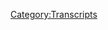 {{Transcript
    | title         = [[408: March 11-13, 2020]]
    | caption       = [https://knowledgefight.libsyn.com/knowledge-fight-march-11-13-2020 Listen to this episode on Libsyn]
    | episodeNumber = [[408: March 11-13, 2020|408]]
    | length        = 03:24:27
}}

{{MessageBox
    | header     = Warning: Bot Generated Content
    | text       = This transcript was automatically generated by transcription software and likely contains many mistakes and misattributions. Please check the audio for definitive quotes, attribution, and context.
    | image      = N3yvass4myg91.webp
    | imagewidth = 50px
    | id         = warning
}}

{{TranscriptBlock
    | name      = Unknown Speaker
    | timestamp = 00:00:00.000
    | text      = I have great respect for knowledge fight.
}}

{{TranscriptBlock
    | name      = Unknown Speaker
    | timestamp = 00:00:24.399
    | text      = I'm sick of them posing as if they're the good guys saying me are the bad guys.
}}

{{TranscriptBlock
    | name      = Unknown Speaker
    | timestamp = 00:00:30.160
    | text      = Knowledge fight.
}}

{{TranscriptBlock
    | name      = Unknown Speaker
    | timestamp = 00:00:31.160
    | text      = Dan and George.
}}

{{TranscriptBlock
    | name      = Unknown Speaker
    | timestamp = 00:00:32.159
    | text      = Knowledge fight.
}}

{{TranscriptBlock
    | name      = Unknown Speaker
    | timestamp = 00:00:33.159
    | text      = Willard.
}}

{{TranscriptBlock
    | name      = Unknown Speaker
    | timestamp = 00:00:34.159
    | text      = Willard.
}}

{{TranscriptBlock
    | name      = Unknown Speaker
    | timestamp = 00:00:35.159
    | text      = Willard.
}}

{{TranscriptBlock
    | name      = Unknown Speaker
    | timestamp = 00:00:36.159
    | text      = Need money.
}}

{{TranscriptBlock
    | name      = Unknown Speaker
    | timestamp = 00:00:37.159
    | text      = Willard.
}}

{{TranscriptBlock
    | name      = Unknown Speaker
    | timestamp = 00:00:38.159
    | text      = Willard.
}}

{{TranscriptBlock
    | name      = Unknown Speaker
    | timestamp = 00:00:39.159
    | text      = Willard.
}}

{{TranscriptBlock
    | name      = Unknown Speaker
    | timestamp = 00:00:40.159
    | text      = Andy and Kansas.
}}

{{TranscriptBlock
    | name      = Unknown Speaker
    | timestamp = 00:00:41.159
    | text      = Andy and Kansas.
}}

{{TranscriptBlock
    | name      = Unknown Speaker
    | timestamp = 00:00:42.159
    | text      = Stop it.
}}

{{TranscriptBlock
    | name      = Unknown Speaker
    | timestamp = 00:00:43.159
    | text      = Andy and Kansas.
}}

{{TranscriptBlock
    | name      = Unknown Speaker
    | timestamp = 00:00:44.159
    | text      = Andy and Kansas.
}}

{{TranscriptBlock
    | name      = Unknown Speaker
    | timestamp = 00:00:45.159
    | text      = Andy.
}}

{{TranscriptBlock
    | name      = Unknown Speaker
    | timestamp = 00:00:46.159
    | text      = It's time to pray.
}}

{{TranscriptBlock
    | name      = Unknown Speaker
    | timestamp = 00:00:47.159
    | text      = Andy and Kansas.
}}

{{TranscriptBlock
    | name      = Unknown Speaker
    | timestamp = 00:00:48.159
    | text      = You're on the air.
}}

{{TranscriptBlock
    | name      = Unknown Speaker
    | timestamp = 00:00:49.159
    | text      = Thanks for holding us.
}}

{{TranscriptBlock
    | name      = Unknown Speaker
    | timestamp = 00:00:50.159
    | text      = Hello, Alex.
}}

{{TranscriptBlock
    | name      = Unknown Speaker
    | timestamp = 00:00:51.159
    | text      = I'm a system caller.
}}

{{TranscriptBlock
    | name      = Unknown Speaker
    | timestamp = 00:00:52.159
    | text      = I'm a huge fan.
}}

{{TranscriptBlock
    | name      = Unknown Speaker
    | timestamp = 00:00:53.159
    | text      = I love your room.
}}

{{TranscriptBlock
    | name      = Unknown Speaker
    | timestamp = 00:00:54.159
    | text      = Knowledge fight.
}}

{{TranscriptBlock
    | name      = Unknown Speaker
    | timestamp = 00:00:56.259
    | text      = Knowledge fight.
}}

{{TranscriptBlock
    | name      = Unknown Speaker
    | timestamp = 00:00:57.399
    | text      = ash Bandcamp.
}}

{{TranscriptBlock
    | name      = Unknown Speaker
    | timestamp = 00:00:58.399
    | text      = Knowledge fight.
}}

{{TranscriptBlock
    | name      = Unknown Speaker
    | timestamp = 00:00:59.399
    | text      = Knowledge fight.
}}

{{TranscriptBlock
    | name      = Unknown Speaker
    | timestamp = 00:01:00.399
    | text      = Learn more at knowledgefight.com.
}}

{{TranscriptBlock
    | name      = Unknown Speaker
    | timestamp = 00:01:01.399
    | text      = I love you.
}}

{{TranscriptBlock
    | name      = Unknown Speaker
    | timestamp = 00:01:02.399
    | text      = Hey everybody.
}}

{{TranscriptBlock
    | name      = Unknown Speaker
    | timestamp = 00:01:03.399
    | text      = Welcome back to knowledge fight.
}}

{{TranscriptBlock
    | name      = Unknown Speaker
    | timestamp = 00:01:04.400
    | text      = I'm Dan.
}}

{{TranscriptBlock
    | name      = Unknown Speaker
    | timestamp = 00:01:05.400
    | text      = I'm Jordan.
}}

{{TranscriptBlock
    | name      = Unknown Speaker
    | timestamp = 00:01:06.400
    | text      = We're a couple of dudes, like to sit around, drink novelty beverages and talk a little
}}

{{TranscriptBlock
    | name      = Unknown Speaker
    | timestamp = 00:01:07.400
    | text      = bit about Alex Jones.
}}

{{TranscriptBlock
    | name      = Unknown Speaker
    | timestamp = 00:01:08.400
    | text      = Indeed we are Dan.
}}

{{TranscriptBlock
    | name      = Unknown Speaker
    | timestamp = 00:01:09.400
    | text      = Jordan, Jordan, Jordan.
}}

{{TranscriptBlock
    | name      = Unknown Speaker
    | timestamp = 00:01:10.400
    | text      = Dan, we're here, I've been trying to get you to play it for months.
}}

{{TranscriptBlock
    | name      = Unknown Speaker
    | timestamp = 00:01:11.400
    | text      = Now that, what's that?
}}

{{TranscriptBlock
    | name      = Unknown Speaker
    | timestamp = 00:01:12.659
    | text      = Which are three oh, have you, oh.
}}

{{TranscriptBlock
    | name      = Unknown Speaker
    | timestamp = 00:01:14.680
    | text      = Yeah.
}}

{{TranscriptBlock
    | name      = Unknown Speaker
    | timestamp = 00:01:15.680
    | text      = Out.
}}

{{TranscriptBlock
    | name      = Unknown Speaker
    | timestamp = 00:01:16.680
    | text      = You've talked about it a bunch.
}}

{{TranscriptBlock
    | name      = Unknown Speaker
    | timestamp = 00:01:17.680
    | text      = I don't think that's true.
}}

{{TranscriptBlock
    | name      = Unknown Speaker
    | timestamp = 00:01:18.680
    | text      = Oh, totally.
}}

{{TranscriptBlock
    | name      = Unknown Speaker
    | timestamp = 00:01:19.680
    | text      = But my question to you is what is the hardest decision you've had to make so far?
}}

{{TranscriptBlock
    | name      = Unknown Speaker
    | timestamp = 00:01:22.159
    | text      = Well, probably deciding to play it, but I had to get to that point because I found a
}}

{{TranscriptBlock
    | name      = Unknown Speaker
    | timestamp = 00:01:28.280
    | text      = cheap used copy of it and I had finished Horizon Zero Dawn, which was fantastic.
}}

{{TranscriptBlock
    | name      = Unknown Speaker
    | timestamp = 00:01:33.200
    | text      = Fantastic.
}}

{{TranscriptBlock
    | name      = Unknown Speaker
    | timestamp = 00:01:34.200
    | text      = 9 out of 10 review of me because I don't want to give anything 10 out of 10 unless I ruin
}}

{{TranscriptBlock
    | name      = Unknown Speaker
    | timestamp = 00:01:40.159
    | text      = the perfect score or whatever.
}}

{{TranscriptBlock
    | name      = Unknown Speaker
    | timestamp = 00:01:42.079
    | text      = I don't know.
}}

{{TranscriptBlock
    | name      = Unknown Speaker
    | timestamp = 00:01:43.079
    | text      = I haven't been playing it that much or that long, so I don't know.
}}

{{TranscriptBlock
    | name      = Unknown Speaker
    | timestamp = 00:01:46.879
    | text      = I haven't really met any super-
}}

{{TranscriptBlock
    | name      = Unknown Speaker
    | timestamp = 00:01:49.480
    | text      = Oh, really?
}}

{{TranscriptBlock
    | name      = Unknown Speaker
    | timestamp = 00:01:50.480
    | text      = I don't know.
}}

{{TranscriptBlock
    | name      = Unknown Speaker
    | timestamp = 00:01:51.480
    | text      = The joy of Witcher 3 is that there are so many complicated moral decisions that you
}}

{{TranscriptBlock
    | name      = Unknown Speaker
    | timestamp = 00:01:55.239
    | text      = have to make along the line.
}}

{{TranscriptBlock
    | name      = Unknown Speaker
    | timestamp = 00:01:56.239
    | text      = Is that so?
}}

{{TranscriptBlock
    | name      = Unknown Speaker
    | timestamp = 00:01:57.239
    | text      = It's the joy.
}}

{{TranscriptBlock
    | name      = Unknown Speaker
    | timestamp = 00:01:58.239
    | text      = I swear to you that is the entire game.
}}

{{TranscriptBlock
    | name      = Unknown Speaker
    | timestamp = 00:02:00.000
    | text      = Maybe I listened to too much Alex Jones, but I don't know if I've encountered too many
}}

{{TranscriptBlock
    | name      = Unknown Speaker
    | timestamp = 00:02:04.840
    | text      = things that I would say like, that's notably morally dubious.
}}

{{TranscriptBlock
    | name      = Unknown Speaker
    | timestamp = 00:02:08.520
    | text      = All right.
}}

{{TranscriptBlock
    | name      = Unknown Speaker
    | timestamp = 00:02:09.520
    | text      = Have you done the-
}}

{{TranscriptBlock
    | name      = Unknown Speaker
    | timestamp = 00:02:10.520
    | text      = Because it's a fantasy world.
}}

{{TranscriptBlock
    | name      = Unknown Speaker
    | timestamp = 00:02:11.520
    | text      = Have you done the Bloody Baron quest line yet?
}}

{{TranscriptBlock
    | name      = Unknown Speaker
    | timestamp = 00:02:13.520
    | text      = Probably.
}}

{{TranscriptBlock
    | name      = Unknown Speaker
    | timestamp = 00:02:14.520
    | text      = I don't know.
}}

{{TranscriptBlock
    | name      = Unknown Speaker
    | timestamp = 00:02:15.520
    | text      = Oh, man.
}}

{{TranscriptBlock
    | name      = Unknown Speaker
    | timestamp = 00:02:16.520
    | text      = There's some morally dubious questions there.
}}

{{TranscriptBlock
    | name      = Unknown Speaker
    | timestamp = 00:02:19.840
    | text      = Maybe.
}}

{{TranscriptBlock
    | name      = Unknown Speaker
    | timestamp = 00:02:20.840
    | text      = It's just like, oh, this is fucked up.
}}

{{TranscriptBlock
    | name      = Unknown Speaker
    | timestamp = 00:02:23.520
    | text      = That's just right.
}}

{{TranscriptBlock
    | name      = Unknown Speaker
    | timestamp = 00:02:25.560
    | text      = We live in a post morality world.
}}

{{TranscriptBlock
    | name      = Unknown Speaker
    | timestamp = 00:02:27.199
    | text      = That's fair.
}}

{{TranscriptBlock
    | name      = Unknown Speaker
    | timestamp = 00:02:28.199
    | text      = Perhaps.
}}

{{TranscriptBlock
    | name      = Unknown Speaker
    | timestamp = 00:02:29.199
    | text      = I don't know.
}}

{{TranscriptBlock
    | name      = Unknown Speaker
    | timestamp = 00:02:30.199
    | text      = I think it's all right.
}}

{{TranscriptBlock
    | name      = Unknown Speaker
    | timestamp = 00:02:31.199
    | text      = I'd heard a lot of people say this game should be kept away from kids because of all the
}}

{{TranscriptBlock
    | name      = Unknown Speaker
    | timestamp = 00:02:34.639
    | text      = fucking in it.
}}

{{TranscriptBlock
    | name      = Unknown Speaker
    | timestamp = 00:02:35.639
    | text      = Yeah.
}}

{{TranscriptBlock
    | name      = Unknown Speaker
    | timestamp = 00:02:36.639
    | text      = There's a lot of fucking in it.
}}

{{TranscriptBlock
    | name      = Unknown Speaker
    | timestamp = 00:02:37.639
    | text      = I haven't seen any of that up to this point.
}}

{{TranscriptBlock
    | name      = Unknown Speaker
    | timestamp = 00:02:38.639
    | text      = Man, unicorns.
}}

{{TranscriptBlock
    | name      = Unknown Speaker
    | timestamp = 00:02:39.639
    | text      = Oh, yeah.
}}

{{TranscriptBlock
    | name      = Unknown Speaker
    | timestamp = 00:02:40.639
    | text      = I don't look forward to finding out what you mean by that.
}}

{{TranscriptBlock
    | name      = Unknown Speaker
    | timestamp = 00:02:43.039
    | text      = There's a lot of complicated moral choices.
}}

{{TranscriptBlock
    | name      = Unknown Speaker
    | timestamp = 00:02:44.680
    | text      = Cool.
}}

{{TranscriptBlock
    | name      = Unknown Speaker
    | timestamp = 00:02:45.680
    | text      = Yeah.
}}

{{TranscriptBlock
    | name      = Unknown Speaker
    | timestamp = 00:02:46.680
    | text      = Anyway, this is where I don't know much about Witcher, but I do know a lot about Alex Jones.
}}

{{TranscriptBlock
    | name      = Unknown Speaker
    | timestamp = 00:02:49.439
    | text      = And I know a ton about the former and almost nothing about the latter.
}}

{{TranscriptBlock
    | name      = Unknown Speaker
    | timestamp = 00:02:51.919
    | text      = I also don't like how our introductions are turning into video game reviews.
}}

{{TranscriptBlock
    | name      = Unknown Speaker
    | timestamp = 00:02:55.360
    | text      = I don't know.
}}

{{TranscriptBlock
    | name      = Unknown Speaker
    | timestamp = 00:02:56.360
    | text      = Look.
}}

{{TranscriptBlock
    | name      = Unknown Speaker
    | timestamp = 00:02:57.360
    | text      = This isn't the show for that.
}}

{{TranscriptBlock
    | name      = Unknown Speaker
    | timestamp = 00:02:58.360
    | text      = We're living in a world where it's tough to go outside.
}}

{{TranscriptBlock
    | name      = Unknown Speaker
    | timestamp = 00:03:00.400
    | text      = True.
}}

{{TranscriptBlock
    | name      = Unknown Speaker
    | timestamp = 00:03:01.400
    | text      = True.
}}

{{TranscriptBlock
    | name      = Unknown Speaker
    | timestamp = 00:03:02.400
    | text      = Today, Jordan, we've got an interesting episode to go over.
}}

{{TranscriptBlock
    | name      = Unknown Speaker
    | timestamp = 00:03:04.039
    | text      = We're talking about March 11th through March 13th, which is Wednesday through Friday of
}}

{{TranscriptBlock
    | name      = Unknown Speaker
    | timestamp = 00:03:08.560
    | text      = last week.
}}

{{TranscriptBlock
    | name      = Unknown Speaker
    | timestamp = 00:03:09.560
    | text      = It was a turbulent time in Alex's life.
}}

{{TranscriptBlock
    | name      = Unknown Speaker
    | timestamp = 00:03:13.840
    | text      = He had just done his show post not sleeping, having spent a night in the old clink.
}}

{{TranscriptBlock
    | name      = Unknown Speaker
    | timestamp = 00:03:20.120
    | text      = Did a little screaming, did a little crying.
}}

{{TranscriptBlock
    | name      = Unknown Speaker
    | timestamp = 00:03:25.080
    | text      = So that was on the 12th.
}}

{{TranscriptBlock
    | name      = Unknown Speaker
    | timestamp = 00:03:26.500
    | text      = That was Tuesday the 12th.
}}

{{TranscriptBlock
    | name      = Unknown Speaker
    | timestamp = 00:03:28.680
    | text      = That whole situation happened.
}}

{{TranscriptBlock
    | name      = Unknown Speaker
    | timestamp = 00:03:30.599
    | text      = And so Wednesday through Friday is a very tumultuous period for Alex.
}}

{{TranscriptBlock
    | name      = Unknown Speaker
    | timestamp = 00:03:35.759
    | text      = He's still trying to push a lot of the coronavirus situation and trying to deal with the major
}}

{{TranscriptBlock
    | name      = Unknown Speaker
    | timestamp = 00:03:40.879
    | text      = news that's going on in the world.
}}

{{TranscriptBlock
    | name      = Unknown Speaker
    | timestamp = 00:03:42.520
    | text      = But you can tell that something is not right.
}}

{{TranscriptBlock
    | name      = Unknown Speaker
    | timestamp = 00:03:46.199
    | text      = This is a very fucked up stretch of time.
}}

{{TranscriptBlock
    | name      = Unknown Speaker
    | timestamp = 00:03:49.840
    | text      = I'm not going to try and sugarcoat it at all.
}}

{{TranscriptBlock
    | name      = Unknown Speaker
    | timestamp = 00:03:53.520
    | text      = This is troubling.
}}

{{TranscriptBlock
    | name      = Unknown Speaker
    | timestamp = 00:03:57.360
    | text      = You asked if I was okay when you came in right before we started recording.
}}

{{TranscriptBlock
    | name      = Unknown Speaker
    | timestamp = 00:04:01.439
    | text      = And a part of it was like, this is messed up stuff.
}}

{{TranscriptBlock
    | name      = Unknown Speaker
    | timestamp = 00:04:05.020
    | text      = This ride is going to be as messed up as a couple of missions in The Witcher.
}}

{{TranscriptBlock
    | name      = Unknown Speaker
    | timestamp = 00:04:08.400
    | text      = Oh, that's not good.
}}

{{TranscriptBlock
    | name      = Unknown Speaker
    | timestamp = 00:04:09.400
    | text      = No, probably not.
}}

{{TranscriptBlock
    | name      = Unknown Speaker
    | timestamp = 00:04:10.400
    | text      = It might be worse.
}}

{{TranscriptBlock
    | name      = Unknown Speaker
    | timestamp = 00:04:11.400
    | text      = Okay.
}}

{{TranscriptBlock
    | name      = Unknown Speaker
    | timestamp = 00:04:12.400
    | text      = We're going to get down to business on that.
}}

{{TranscriptBlock
    | name      = Unknown Speaker
    | timestamp = 00:04:13.400
    | text      = But before we do, we got to take a moment to say thank you to some folks who have signed
}}

{{TranscriptBlock
    | name      = Unknown Speaker
    | timestamp = 00:04:15.960
    | text      = up and are supporting the show.
}}

{{TranscriptBlock
    | name      = Unknown Speaker
    | timestamp = 00:04:17.459
    | text      = So first, Michael, thank you so much.
}}

{{TranscriptBlock
    | name      = Unknown Speaker
    | timestamp = 00:04:20.079
    | text      = You are now a policy wonk.
}}

{{TranscriptBlock
    | name      = Unknown Speaker
    | timestamp = 00:04:21.439
    | text      = I'm a policy wonk.
}}

{{TranscriptBlock
    | name      = Unknown Speaker
    | timestamp = 00:04:22.439
    | text      = Thank you, Michael.
}}

{{TranscriptBlock
    | name      = Unknown Speaker
    | timestamp = 00:04:23.439
    | text      = Next, Tori, thank you so much.
}}

{{TranscriptBlock
    | name      = Unknown Speaker
    | timestamp = 00:04:24.439
    | text      = This is with an I, by the way.
}}

{{TranscriptBlock
    | name      = Unknown Speaker
    | timestamp = 00:04:25.439
    | text      = Tori with an I.
}}

{{TranscriptBlock
    | name      = Unknown Speaker
    | timestamp = 00:04:26.439
    | text      = Tori with an I.
}}

{{TranscriptBlock
    | name      = Unknown Speaker
    | timestamp = 00:04:27.439
    | text      = Thank you so much.
}}

{{TranscriptBlock
    | name      = Unknown Speaker
    | timestamp = 00:04:28.439
    | text      = You are now a policy wonk.
}}

{{TranscriptBlock
    | name      = Unknown Speaker
    | timestamp = 00:04:29.439
    | text      = I'm a policy wonk.
}}

{{TranscriptBlock
    | name      = Unknown Speaker
    | timestamp = 00:04:30.439
    | text      = Thank you very much, Tori.
}}

{{TranscriptBlock
    | name      = Unknown Speaker
    | timestamp = 00:04:31.439
    | text      = Thank you, Tori.
}}

{{TranscriptBlock
    | name      = Unknown Speaker
    | timestamp = 00:04:32.439
    | text      = Heart dot in the I on that one?
}}

{{TranscriptBlock
    | name      = Unknown Speaker
    | timestamp = 00:04:33.439
    | text      = Nope.
}}

{{TranscriptBlock
    | name      = Unknown Speaker
    | timestamp = 00:04:34.439
    | text      = Nope.
}}

{{TranscriptBlock
    | name      = Unknown Speaker
    | timestamp = 00:04:35.439
    | text      = Not on the, okay.
}}

{{TranscriptBlock
    | name      = Unknown Speaker
    | timestamp = 00:04:36.439
    | text      = I don't know if that works in the font.
}}

{{TranscriptBlock
    | name      = Unknown Speaker
    | timestamp = 00:04:37.439
    | text      = Okay, damn.
}}

{{TranscriptBlock
    | name      = Unknown Speaker
    | timestamp = 00:04:38.439
    | text      = I'm a high mar, height little heart dot in the I.
}}

{{TranscriptBlock
    | name      = Unknown Speaker
    | timestamp = 00:04:42.560
    | text      = On that one there is.
}}

{{TranscriptBlock
    | name      = Unknown Speaker
    | timestamp = 00:04:43.560
    | text      = Okay.
}}

{{TranscriptBlock
    | name      = Unknown Speaker
    | timestamp = 00:04:44.560
    | text      = Okay, good.
}}

{{TranscriptBlock
    | name      = Unknown Speaker
    | timestamp = 00:04:45.560
    | text      = Next, Dieter, thank you so much.
}}

{{TranscriptBlock
    | name      = Unknown Speaker
    | timestamp = 00:04:46.560
    | text      = You are now a policy wonk.
}}

{{TranscriptBlock
    | name      = Unknown Speaker
    | timestamp = 00:04:47.560
    | text      = I'm a policy wonk.
}}

{{TranscriptBlock
    | name      = Unknown Speaker
    | timestamp = 00:04:48.560
    | text      = Thank you, Dieter.
}}

{{TranscriptBlock
    | name      = Unknown Speaker
    | timestamp = 00:04:49.560
    | text      = Thank you, Dieter.
}}

{{TranscriptBlock
    | name      = Unknown Speaker
    | timestamp = 00:04:50.560
    | text      = Next, Tonks and Dylan, thank you so much.
}}

{{TranscriptBlock
    | name      = Unknown Speaker
    | timestamp = 00:04:51.560
    | text      = You are now a policy wonk.
}}

{{TranscriptBlock
    | name      = Unknown Speaker
    | timestamp = 00:04:52.560
    | text      = I'm a policy wonk.
}}

{{TranscriptBlock
    | name      = Unknown Speaker
    | timestamp = 00:04:53.560
    | text      = Thank you very much, Tonks and Dylan.
}}

{{TranscriptBlock
    | name      = Unknown Speaker
    | timestamp = 00:04:54.560
    | text      = Next, Map 1106.
}}

{{TranscriptBlock
    | name      = Unknown Speaker
    | timestamp = 00:04:55.560
    | text      = Thank you so much.
}}

{{TranscriptBlock
    | name      = Unknown Speaker
    | timestamp = 00:04:56.560
    | text      = You are now a policy wonk.
}}

{{TranscriptBlock
    | name      = Unknown Speaker
    | timestamp = 00:04:57.560
    | text      = I'm a policy wonk.
}}

{{TranscriptBlock
    | name      = Unknown Speaker
    | timestamp = 00:04:58.560
    | text      = Thank you, Map 1106.
}}

{{TranscriptBlock
    | name      = Unknown Speaker
    | timestamp = 00:04:59.560
    | text      = Yep.
}}

{{TranscriptBlock
    | name      = Unknown Speaker
    | timestamp = 00:05:00.560
    | text      = Thank you.
}}

{{TranscriptBlock
    | name      = Unknown Speaker
    | timestamp = 00:05:01.560
    | text      = And finally, I'd like to say thank you to somebody who donated on an elevated level.
}}

{{TranscriptBlock
    | name      = Unknown Speaker
    | timestamp = 00:05:02.560
    | text      = We appreciate that very much.
}}

{{TranscriptBlock
    | name      = Unknown Speaker
    | timestamp = 00:05:03.560
    | text      = So, Kristen, thank you so much.
}}

{{TranscriptBlock
    | name      = Unknown Speaker
    | timestamp = 00:05:04.560
    | text      = You are now a technocrat.
}}

{{TranscriptBlock
    | name      = Unknown Speaker
    | timestamp = 00:05:10.879
    | text      = I'm a policy wonk.
}}

{{TranscriptBlock
    | name      = Unknown Speaker
    | timestamp = 00:05:11.879
    | text      = Crikey, mate.
}}

{{TranscriptBlock
    | name      = Unknown Speaker
    | timestamp = 00:05:12.879
    | text      = That's fantastic.
}}

{{TranscriptBlock
    | name      = Unknown Speaker
    | timestamp = 00:05:13.879
    | text      = Have yourself a brew.
}}

{{TranscriptBlock
    | name      = Unknown Speaker
    | timestamp = 00:05:14.879
    | text      = How's your 401k doing, bro?
}}

{{TranscriptBlock
    | name      = Unknown Speaker
    | timestamp = 00:05:15.879
    | text      = All right.
}}

{{TranscriptBlock
    | name      = Unknown Speaker
    | timestamp = 00:05:16.879
    | text      = We got to go full tilt boogie on this, Watson, all right?
}}

{{TranscriptBlock
    | name      = Unknown Speaker
    | timestamp = 00:05:17.879
    | text      = Let's just get down to business.
}}

{{TranscriptBlock
    | name      = Unknown Speaker
    | timestamp = 00:05:18.879
    | text      = We ain't making that money off that heroin.
}}

{{TranscriptBlock
    | name      = Unknown Speaker
    | timestamp = 00:05:19.879
    | text      = Why are you pimps so good?
}}

{{TranscriptBlock
    | name      = Unknown Speaker
    | timestamp = 00:05:20.879
    | text      = My neck is freakishly large.
}}

{{TranscriptBlock
    | name      = Unknown Speaker
    | timestamp = 00:05:21.879
    | text      = I declare info war on you.
}}

{{TranscriptBlock
    | name      = Unknown Speaker
    | timestamp = 00:05:24.120
    | text      = Thank you so much, Kristen.
}}

{{TranscriptBlock
    | name      = Unknown Speaker
    | timestamp = 00:05:25.120
    | text      = Yes.
}}

{{TranscriptBlock
    | name      = Unknown Speaker
    | timestamp = 00:05:26.120
    | text      = Thank you very much, Kristen.
}}

{{TranscriptBlock
    | name      = Unknown Speaker
    | timestamp = 00:05:27.120
    | text      = If you're out there listening and you're thinking, hey, I enjoy this show.
}}

{{TranscriptBlock
    | name      = Unknown Speaker
    | timestamp = 00:05:28.839
    | text      = I'd like to support what these gents do.
}}

{{TranscriptBlock
    | name      = Unknown Speaker
    | timestamp = 00:05:29.839
    | text      = You can do that by going to our website, knowledgefight.com, clicking the button that says support the
}}

{{TranscriptBlock
    | name      = Unknown Speaker
    | timestamp = 00:05:33.399
    | text      = show.
}}

{{TranscriptBlock
    | name      = Unknown Speaker
    | timestamp = 00:05:34.399
    | text      = That would be lovely.
}}

{{TranscriptBlock
    | name      = Unknown Speaker
    | timestamp = 00:05:35.399
    | text      = So, Jordan, we started off today on March 11th, which you might note is 3-11.
}}

{{TranscriptBlock
    | name      = Unknown Speaker
    | timestamp = 00:05:39.199
    | text      = And if we know one thing, Alex hates 3-11.
}}

{{TranscriptBlock
    | name      = Unknown Speaker
    | timestamp = 00:05:42.199
    | text      = Hates 3-11.
}}

{{TranscriptBlock
    | name      = Unknown Speaker
    | timestamp = 00:05:43.199
    | text      = So this is the worst day of his life.
}}

{{TranscriptBlock
    | name      = Unknown Speaker
    | timestamp = 00:05:44.199
    | text      = That doesn't come up.
}}

{{TranscriptBlock
    | name      = Unknown Speaker
    | timestamp = 00:05:45.199
    | text      = No, I don't know if it does.
}}

{{TranscriptBlock
    | name      = Unknown Speaker
    | timestamp = 00:05:46.199
    | text      = Oh, okay.
}}

{{TranscriptBlock
    | name      = Unknown Speaker
    | timestamp = 00:05:47.199
    | text      = All right.
}}

{{TranscriptBlock
    | name      = Unknown Speaker
    | timestamp = 00:05:48.199
    | text      = But by this point, other media outlets had started picking up on Alex's silver sales.
}}

{{TranscriptBlock
    | name      = Unknown Speaker
    | timestamp = 00:05:52.160
    | text      = Sure, sure, sure.
}}

{{TranscriptBlock
    | name      = Unknown Speaker
    | timestamp = 00:05:53.160
    | text      = The way he was very inappropriately, unethically, possibly illegally, marketing his silver gargle
}}

{{TranscriptBlock
    | name      = Unknown Speaker
    | timestamp = 00:05:59.319
    | text      = and toothpaste.
}}

{{TranscriptBlock
    | name      = Unknown Speaker
    | timestamp = 00:06:01.060
    | text      = And so he begins his show doubling the fuck down.
}}

{{TranscriptBlock
    | name      = Unknown Speaker
    | timestamp = 00:06:05.399
    | text      = Of course.
}}

{{TranscriptBlock
    | name      = Unknown Speaker
    | timestamp = 00:06:06.399
    | text      = There's a big Mother Jones article out of Tacking Us saying, Jones sells supplements
}}

{{TranscriptBlock
    | name      = Unknown Speaker
    | timestamp = 00:06:10.680
    | text      = that he claims protect you against coronavirus.
}}

{{TranscriptBlock
    | name      = Unknown Speaker
    | timestamp = 00:06:12.680
    | text      = They've got fake quotes, everything they reported is to the government trying to get us in trouble.
}}

{{TranscriptBlock
    | name      = Unknown Speaker
    | timestamp = 00:06:16.839
    | text      = And they play on people's ignorance.
}}

{{TranscriptBlock
    | name      = Unknown Speaker
    | timestamp = 00:06:17.839
    | text      = Well, these aren't FDA approved.
}}

{{TranscriptBlock
    | name      = Unknown Speaker
    | timestamp = 00:06:19.560
    | text      = No supplement is FDA approved.
}}

{{TranscriptBlock
    | name      = Unknown Speaker
    | timestamp = 00:06:23.000
    | text      = It's in a separate category.
}}

{{TranscriptBlock
    | name      = Unknown Speaker
    | timestamp = 00:06:24.000
    | text      = They know that they play this game like Jones is selling illegal weed or something or, you
}}

{{TranscriptBlock
    | name      = Unknown Speaker
    | timestamp = 00:06:28.199
    | text      = know, Jones is selling bathtub meth.
}}

{{TranscriptBlock
    | name      = Unknown Speaker
    | timestamp = 00:06:31.079
    | text      = They play on this garbage.
}}

{{TranscriptBlock
    | name      = Unknown Speaker
    | timestamp = 00:06:35.100
    | text      = But the truth is, we showed you the documents from the Pentagon and from A&M saying nano
}}

{{TranscriptBlock
    | name      = Unknown Speaker
    | timestamp = 00:06:40.779
    | text      = silver of this type is known to kill viruses.
}}

{{TranscriptBlock
    | name      = Unknown Speaker
    | timestamp = 00:06:44.160
    | text      = That's a fact.
}}

{{TranscriptBlock
    | name      = Unknown Speaker
    | timestamp = 00:06:45.160
    | text      = You go to the hospitals now, they've got all this nano silver product, the same ones we
}}

{{TranscriptBlock
    | name      = Unknown Speaker
    | timestamp = 00:06:48.800
    | text      = sell.
}}

{{TranscriptBlock
    | name      = Unknown Speaker
    | timestamp = 00:06:49.800
    | text      = So you were right to sell your supplement as if it were a drug then.
}}

{{TranscriptBlock
    | name      = Unknown Speaker
    | timestamp = 00:06:54.079
    | text      = So yes, it should have been approved by the FDA.
}}

{{TranscriptBlock
    | name      = Unknown Speaker
    | timestamp = 00:06:57.160
    | text      = He's doing a bad job of defending himself.
}}

{{TranscriptBlock
    | name      = Unknown Speaker
    | timestamp = 00:06:59.040
    | text      = No, no, no.
}}

{{TranscriptBlock
    | name      = Unknown Speaker
    | timestamp = 00:07:00.040
    | text      = This is not good.
}}

{{TranscriptBlock
    | name      = Unknown Speaker
    | timestamp = 00:07:01.040
    | text      = And this is going to be a consistent thread throughout this episode.
}}

{{TranscriptBlock
    | name      = Unknown Speaker
    | timestamp = 00:07:04.720
    | text      = Somebody who has Rob Dew as their corporate representative in a deposition is bad at defending
}}

{{TranscriptBlock
    | name      = Unknown Speaker
    | timestamp = 00:07:09.199
    | text      = himself?
}}

{{TranscriptBlock
    | name      = Unknown Speaker
    | timestamp = 00:07:10.199
    | text      = This seems odd, Dan.
}}

{{TranscriptBlock
    | name      = Unknown Speaker
    | timestamp = 00:07:11.199
    | text      = Yeah, it's unexpected.
}}

{{TranscriptBlock
    | name      = Unknown Speaker
    | timestamp = 00:07:12.199
    | text      = Yeah.
}}

{{TranscriptBlock
    | name      = Unknown Speaker
    | timestamp = 00:07:13.199
    | text      = So Alex gets to talking about these documents from the Pentagon and all that.
}}

{{TranscriptBlock
    | name      = Unknown Speaker
    | timestamp = 00:07:17.360
    | text      = And I think that if you listen to this, especially as it gets further on and the attention gets
}}

{{TranscriptBlock
    | name      = Unknown Speaker
    | timestamp = 00:07:23.060
    | text      = larger, that's being put on to Alex about this sales issue.
}}

{{TranscriptBlock
    | name      = Unknown Speaker
    | timestamp = 00:07:27.399
    | text      = I think it becomes pretty clear that he knows damn well that those documents are only talking
}}

{{TranscriptBlock
    | name      = Unknown Speaker
    | timestamp = 00:07:31.800
    | text      = about the wound gel.
}}

{{TranscriptBlock
    | name      = Unknown Speaker
    | timestamp = 00:07:32.800
    | text      = Jones sells fish oil.
}}

{{TranscriptBlock
    | name      = Unknown Speaker
    | timestamp = 00:07:33.800
    | text      = What a kook.
}}

{{TranscriptBlock
    | name      = Unknown Speaker
    | timestamp = 00:07:34.800
    | text      = Oh yeah.
}}

{{TranscriptBlock
    | name      = Unknown Speaker
    | timestamp = 00:07:35.800
    | text      = And then he sells wound cream.
}}

{{TranscriptBlock
    | name      = Unknown Speaker
    | timestamp = 00:07:36.800
    | text      = You know, he claims that, you know, it's funny though, a lot of stuff we sell is not even
}}

{{TranscriptBlock
    | name      = Unknown Speaker
    | timestamp = 00:07:43.120
    | text      = in the supplement class is actually FDA for over the counter.
}}

{{TranscriptBlock
    | name      = Unknown Speaker
    | timestamp = 00:07:46.319
    | text      = We just probably label it.
}}

{{TranscriptBlock
    | name      = Unknown Speaker
    | timestamp = 00:07:47.319
    | text      = This is the strongest silver you can get over the counter.
}}

{{TranscriptBlock
    | name      = Unknown Speaker
    | timestamp = 00:07:49.040
    | text      = This isn't even a plug, I was talking about this.
}}

{{TranscriptBlock
    | name      = Unknown Speaker
    | timestamp = 00:07:52.920
    | text      = The strongest silver you get over the counter, American nanotech company puts it out.
}}

{{TranscriptBlock
    | name      = Unknown Speaker
    | timestamp = 00:07:56.399
    | text      = We probably label it.
}}

{{TranscriptBlock
    | name      = Unknown Speaker
    | timestamp = 00:07:57.439
    | text      = Do not ingest this.
}}

{{TranscriptBlock
    | name      = Unknown Speaker
    | timestamp = 00:07:59.079
    | text      = It kills germs for a reason.
}}

{{TranscriptBlock
    | name      = Unknown Speaker
    | timestamp = 00:08:00.480
    | text      = It's nasty stuff.
}}

{{TranscriptBlock
    | name      = Unknown Speaker
    | timestamp = 00:08:02.639
    | text      = The point is that it's much weaker level and good at that level in the toothpaste and the
}}

{{TranscriptBlock
    | name      = Unknown Speaker
    | timestamp = 00:08:06.920
    | text      = skin cream, all the rest of it.
}}

{{TranscriptBlock
    | name      = Unknown Speaker
    | timestamp = 00:08:07.920
    | text      = But the idiot leftists are so anti-human and so anti everything.
}}

{{TranscriptBlock
    | name      = Unknown Speaker
    | timestamp = 00:08:11.939
    | text      = They're not just creating new national holidays.
}}

{{TranscriptBlock
    | name      = Unknown Speaker
    | timestamp = 00:08:14.399
    | text      = The Democrats are for abortion.
}}

{{TranscriptBlock
    | name      = Unknown Speaker
    | timestamp = 00:08:15.600
    | text      = Oh, wait till I cover that.
}}

{{TranscriptBlock
    | name      = Unknown Speaker
    | timestamp = 00:08:17.860
    | text      = They literally don't want you to know about silver that God gave us.
}}

{{TranscriptBlock
    | name      = Unknown Speaker
    | timestamp = 00:08:21.800
    | text      = I mean, these people are sick, but no one listens to them anymore.
}}

{{TranscriptBlock
    | name      = Unknown Speaker
    | timestamp = 00:08:25.920
    | text      = I'm not positive that he does get back to that story about the holiday, but, uh, that's
}}

{{TranscriptBlock
    | name      = Unknown Speaker
    | timestamp = 00:08:30.240
    | text      = a classic me thinks you do have to protest too much kind of situation that, that cadence
}}

{{TranscriptBlock
    | name      = Unknown Speaker
    | timestamp = 00:08:34.799
    | text      = of time.
}}

{{TranscriptBlock
    | name      = Unknown Speaker
    | timestamp = 00:08:35.799
    | text      = No, no, no, no.
}}

{{TranscriptBlock
    | name      = Unknown Speaker
    | timestamp = 00:08:36.799
    | text      = They, they, what they do, what they don't like is what the liberals, they just hate
}}

{{TranscriptBlock
    | name      = Unknown Speaker
    | timestamp = 00:08:41.559
    | text      = us.
}}

{{TranscriptBlock
    | name      = Unknown Speaker
    | timestamp = 00:08:42.559
    | text      = Yeah.
}}

{{TranscriptBlock
    | name      = Unknown Speaker
    | timestamp = 00:08:43.559
    | text      = Yeah.
}}

{{TranscriptBlock
    | name      = Unknown Speaker
    | timestamp = 00:08:44.559
    | text      = It is, it is a situation where like, Hey, you're not, uh, you're not talking about the
}}

{{TranscriptBlock
    | name      = Unknown Speaker
    | timestamp = 00:08:46.320
    | text      = issue.
}}

{{TranscriptBlock
    | name      = Unknown Speaker
    | timestamp = 00:08:47.320
    | text      = You're obfuscating quite a bit.
}}

{{TranscriptBlock
    | name      = Unknown Speaker
    | timestamp = 00:08:49.159
    | text      = You know, I think you can tell like the way he's talking about the gel, it's like that
}}

{{TranscriptBlock
    | name      = Unknown Speaker
    | timestamp = 00:08:53.320
    | text      = is the one that is approved for sales that way.
}}

{{TranscriptBlock
    | name      = Unknown Speaker
    | timestamp = 00:08:57.480
    | text      = So Alex has been thinking a real deep about this virus and he wants you to know that the
}}

{{TranscriptBlock
    | name      = Unknown Speaker
    | timestamp = 00:09:01.879
    | text      = main thing that's important to remember is that it's manmade, but also, um, he has people
}}

{{TranscriptBlock
    | name      = Unknown Speaker
    | timestamp = 00:09:07.240
    | text      = on the show to really scare you because that's important too.
}}

{{TranscriptBlock
    | name      = Unknown Speaker
    | timestamp = 00:09:11.080
    | text      = I woke up at 4 AM this morning and I spent hours just sitting in a chair in the kitchen
}}

{{TranscriptBlock
    | name      = Unknown Speaker
    | timestamp = 00:09:17.039
    | text      = drinking a cup of coffee over an hour, not answering the phone, not reading news, but
}}

{{TranscriptBlock
    | name      = Unknown Speaker
    | timestamp = 00:09:24.320
    | text      = really deeply dwelling cogitating as a cogitor on the portends and the information we know
}}

{{TranscriptBlock
    | name      = Unknown Speaker
    | timestamp = 00:09:35.799
    | text      = and the tea leaves.
}}

{{TranscriptBlock
    | name      = Unknown Speaker
    | timestamp = 00:09:36.799
    | text      = Okay.
}}

{{TranscriptBlock
    | name      = Unknown Speaker
    | timestamp = 00:09:37.799
    | text      = And I'm going to lay it out right now.
}}

{{TranscriptBlock
    | name      = Unknown Speaker
    | timestamp = 00:09:41.440
    | text      = It is an engineered manmade by 11.
}}

{{TranscriptBlock
    | name      = Unknown Speaker
    | timestamp = 00:09:45.159
    | text      = That's confirmed.
}}

{{TranscriptBlock
    | name      = Unknown Speaker
    | timestamp = 00:09:46.159
    | text      = I want that discussed too, because that's their Achilles heel.
}}

{{TranscriptBlock
    | name      = Unknown Speaker
    | timestamp = 00:09:51.000
    | text      = It's been deployed.
}}

{{TranscriptBlock
    | name      = Unknown Speaker
    | timestamp = 00:09:52.000
    | text      = It has a low kill rate, 2% or so with the elderly.
}}

{{TranscriptBlock
    | name      = Unknown Speaker
    | timestamp = 00:09:56.240
    | text      = That's super bad.
}}

{{TranscriptBlock
    | name      = Unknown Speaker
    | timestamp = 00:09:57.519
    | text      = Maybe quarter percent, half percent general public, still a big deal.
}}

{{TranscriptBlock
    | name      = Unknown Speaker
    | timestamp = 00:10:00.600
    | text      = Still want to get prepared for that.
}}

{{TranscriptBlock
    | name      = Unknown Speaker
    | timestamp = 00:10:02.360
    | text      = People that are, you know, talking about the worst in scenarios like Mike Adams, very reasonable.
}}

{{TranscriptBlock
    | name      = Unknown Speaker
    | timestamp = 00:10:06.320
    | text      = You need somebody to look at it, very respectable to then form the dialectic and figure out
}}

{{TranscriptBlock
    | name      = Unknown Speaker
    | timestamp = 00:10:11.159
    | text      = the synthesis of what's really going on.
}}

{{TranscriptBlock
    | name      = Unknown Speaker
    | timestamp = 00:10:14.879
    | text      = There's a roadmap to understand the new data as we get it, to look at it from all spectrums.
}}

{{TranscriptBlock
    | name      = Unknown Speaker
    | timestamp = 00:10:18.639
    | text      = That's multiple dimension, third dimensional, fourth dimension thinking.
}}

{{TranscriptBlock
    | name      = Unknown Speaker
    | timestamp = 00:10:21.639
    | text      = No, it is not.
}}

{{TranscriptBlock
    | name      = Unknown Speaker
    | timestamp = 00:10:23.000
    | text      = No, that's not.
}}

{{TranscriptBlock
    | name      = Unknown Speaker
    | timestamp = 00:10:24.000
    | text      = I need to have outrageous alarmists come on and tell you that the end of the world is
}}

{{TranscriptBlock
    | name      = Unknown Speaker
    | timestamp = 00:10:29.019
    | text      = coming because that's an important part of us finding the right narrative.
}}

{{TranscriptBlock
    | name      = Unknown Speaker
    | timestamp = 00:10:32.960
    | text      = Exactly.
}}

{{TranscriptBlock
    | name      = Unknown Speaker
    | timestamp = 00:10:33.960
    | text      = You got to get all the angles, Dan.
}}

{{TranscriptBlock
    | name      = Unknown Speaker
    | timestamp = 00:10:34.960
    | text      = That's called like having a writer's room or something along those lines, not, hey,
}}

{{TranscriptBlock
    | name      = Unknown Speaker
    | timestamp = 00:10:40.799
    | text      = we're trying to form a dialectic.
}}

{{TranscriptBlock
    | name      = Unknown Speaker
    | timestamp = 00:10:42.039
    | text      = Yeah, yeah.
}}

{{TranscriptBlock
    | name      = Unknown Speaker
    | timestamp = 00:10:43.039
    | text      = So what we're going to do is we're going to brainstorm all the reasons you're going to
}}

{{TranscriptBlock
    | name      = Unknown Speaker
    | timestamp = 00:10:45.679
    | text      = die on air and then eventually we're going to accept all of them and present them as
}}

{{TranscriptBlock
    | name      = Unknown Speaker
    | timestamp = 00:10:50.000
    | text      = if they are all things you should take very, very seriously and then later we'll pretend
}}

{{TranscriptBlock
    | name      = Unknown Speaker
    | timestamp = 00:10:54.360
    | text      = that we were just spitballing.
}}

{{TranscriptBlock
    | name      = Unknown Speaker
    | timestamp = 00:10:55.360
    | text      = Hey, we were just having a conversation about it.
}}

{{TranscriptBlock
    | name      = Unknown Speaker
    | timestamp = 00:10:57.120
    | text      = It's very irresponsible and you can tell that he kind of is aware of that.
}}

{{TranscriptBlock
    | name      = Unknown Speaker
    | timestamp = 00:10:59.759
    | text      = I mean, if he is right though, the lone survivors are really going to think he's brilliant,
}}

{{TranscriptBlock
    | name      = Unknown Speaker
    | timestamp = 00:11:03.720
    | text      = you know?
}}

{{TranscriptBlock
    | name      = Unknown Speaker
    | timestamp = 00:11:04.720
    | text      = I mean, there's not going to be many people to say, I told you so too, but they're really
}}

{{TranscriptBlock
    | name      = Unknown Speaker
    | timestamp = 00:11:07.519
    | text      = going to love him.
}}

{{TranscriptBlock
    | name      = Unknown Speaker
    | timestamp = 00:11:08.519
    | text      = So a lot of the narrative is just sort of a maintenance kind of situation.
}}

{{TranscriptBlock
    | name      = Unknown Speaker
    | timestamp = 00:11:12.360
    | text      = A lot of it's the same stuff that he's been sort of building with.
}}

{{TranscriptBlock
    | name      = Unknown Speaker
    | timestamp = 00:11:17.000
    | text      = It's manmade.
}}

{{TranscriptBlock
    | name      = Unknown Speaker
    | timestamp = 00:11:18.000
    | text      = Obama sold it to China.
}}

{{TranscriptBlock
    | name      = Unknown Speaker
    | timestamp = 00:11:20.740
    | text      = Those sort of building blocks are really what keeps getting pushed.
}}

{{TranscriptBlock
    | name      = Unknown Speaker
    | timestamp = 00:11:25.559
    | text      = And there's a few slight changes.
}}

{{TranscriptBlock
    | name      = Unknown Speaker
    | timestamp = 00:11:29.799
    | text      = There's some additions.
}}

{{TranscriptBlock
    | name      = Unknown Speaker
    | timestamp = 00:11:30.799
    | text      = A lot of spin in his wheels though.
}}

{{TranscriptBlock
    | name      = Unknown Speaker
    | timestamp = 00:11:31.960
    | text      = A little bit.
}}

{{TranscriptBlock
    | name      = Unknown Speaker
    | timestamp = 00:11:32.960
    | text      = Yeah.
}}

{{TranscriptBlock
    | name      = Unknown Speaker
    | timestamp = 00:11:33.960
    | text      = Like Alex starts talking about this idea he has that there are a ton of different strains
}}

{{TranscriptBlock
    | name      = Unknown Speaker
    | timestamp = 00:11:37.759
    | text      = of the virus in this next clip.
}}

{{TranscriptBlock
    | name      = Unknown Speaker
    | timestamp = 00:11:39.720
    | text      = I was already saying this about three weeks ago that I thought there'd be other strains
}}

{{TranscriptBlock
    | name      = Unknown Speaker
    | timestamp = 00:11:43.220
    | text      = that they, this was a cover for something bigger.
}}

{{TranscriptBlock
    | name      = Unknown Speaker
    | timestamp = 00:11:46.639
    | text      = And now I'm sure of it.
}}

{{TranscriptBlock
    | name      = Unknown Speaker
    | timestamp = 00:11:47.639
    | text      = And now we see them saying that.
}}

{{TranscriptBlock
    | name      = Unknown Speaker
    | timestamp = 00:11:49.340
    | text      = So they're priming the pump.
}}

{{TranscriptBlock
    | name      = Unknown Speaker
    | timestamp = 00:11:51.200
    | text      = They always tell you what they're going to do before they do it.
}}

{{TranscriptBlock
    | name      = Unknown Speaker
    | timestamp = 00:11:53.600
    | text      = And let me just tell everybody, if you're not getting chills, you're crazy.
}}

{{TranscriptBlock
    | name      = Unknown Speaker
    | timestamp = 00:11:57.000
    | text      = Everybody doesn't need the media to scare them to want to go out and get food and get
}}

{{TranscriptBlock
    | name      = Unknown Speaker
    | timestamp = 00:12:01.399
    | text      = guns and get ready because this is, whoa, I just got the biggest shot I've ever had.
}}

{{TranscriptBlock
    | name      = Unknown Speaker
    | timestamp = 00:12:07.220
    | text      = Like when I'm on target, man, the Holy Spirit's just like, oh boy, we're on the, over the
}}

{{TranscriptBlock
    | name      = Unknown Speaker
    | timestamp = 00:12:12.399
    | text      = target.
}}

{{TranscriptBlock
    | name      = Unknown Speaker
    | timestamp = 00:12:13.399
    | text      = Beyond the veil, the spirit world, God's saying, that's it.
}}

{{TranscriptBlock
    | name      = Unknown Speaker
    | timestamp = 00:12:18.519
    | text      = That's it.
}}

{{TranscriptBlock
    | name      = Unknown Speaker
    | timestamp = 00:12:19.519
    | text      = That's it.
}}

{{TranscriptBlock
    | name      = Unknown Speaker
    | timestamp = 00:12:20.519
    | text      = This is what the globalists are doing.
}}

{{TranscriptBlock
    | name      = Unknown Speaker
    | timestamp = 00:12:22.960
    | text      = We know what it is.
}}

{{TranscriptBlock
    | name      = Unknown Speaker
    | timestamp = 00:12:24.919
    | text      = This is an attack.
}}

{{TranscriptBlock
    | name      = Unknown Speaker
    | timestamp = 00:12:28.000
    | text      = But so you need to get not hysterical.
}}

{{TranscriptBlock
    | name      = Unknown Speaker
    | timestamp = 00:12:30.159
    | text      = You need to get right with God.
}}

{{TranscriptBlock
    | name      = Unknown Speaker
    | timestamp = 00:12:31.559
    | text      = You need to tell everybody that it's a staged event and you need to then take action by
}}

{{TranscriptBlock
    | name      = Unknown Speaker
    | timestamp = 00:12:37.639
    | text      = spreading the word to others.
}}

{{TranscriptBlock
    | name      = Unknown Speaker
    | timestamp = 00:12:38.759
    | text      = So people understand that this is an attack on our markets.
}}

{{TranscriptBlock
    | name      = Unknown Speaker
    | timestamp = 00:12:42.559
    | text      = It's an attack on our confidence is an attack on the fact that the whole globalist system
}}

{{TranscriptBlock
    | name      = Unknown Speaker
    | timestamp = 00:12:45.840
    | text      = is falling apart.
}}

{{TranscriptBlock
    | name      = Unknown Speaker
    | timestamp = 00:12:46.840
    | text      = I'm going to come back into the details of the coronavirus and some other things.
}}

{{TranscriptBlock
    | name      = Unknown Speaker
    | timestamp = 00:12:53.360
    | text      = But I do just want to remind all of you that anything I promote is what I really believe
}}

{{TranscriptBlock
    | name      = Unknown Speaker
    | timestamp = 00:12:58.759
    | text      = is the best thing that needs to be done.
}}

{{TranscriptBlock
    | name      = Unknown Speaker
    | timestamp = 00:13:00.279
    | text      = There's an intro to an ad.
}}

{{TranscriptBlock
    | name      = Unknown Speaker
    | timestamp = 00:13:04.080
    | text      = There we go.
}}

{{TranscriptBlock
    | name      = Unknown Speaker
    | timestamp = 00:13:05.080
    | text      = We'll get down into business on the strains situation a little bit later when Alex addresses
}}

{{TranscriptBlock
    | name      = Unknown Speaker
    | timestamp = 00:13:09.399
    | text      = it more.
}}

{{TranscriptBlock
    | name      = Unknown Speaker
    | timestamp = 00:13:10.399
    | text      = But for now, just trying to scare people, getting a lot of chills that lead him naturally
}}

{{TranscriptBlock
    | name      = Unknown Speaker
    | timestamp = 00:13:15.759
    | text      = into sales pitch.
}}

{{TranscriptBlock
    | name      = Unknown Speaker
    | timestamp = 00:13:17.840
    | text      = So he's really defensive about the silver sales tactics and the scrutiny that he's been
}}

{{TranscriptBlock
    | name      = Unknown Speaker
    | timestamp = 00:13:25.039
    | text      = getting surrounding those tactics.
}}

{{TranscriptBlock
    | name      = Unknown Speaker
    | timestamp = 00:13:28.240
    | text      = And so he deploys a lot of straw men.
}}

{{TranscriptBlock
    | name      = Unknown Speaker
    | timestamp = 00:13:30.279
    | text      = You already heard earlier him saying, they're saying I sell fake weed or whatever.
}}

{{TranscriptBlock
    | name      = Unknown Speaker
    | timestamp = 00:13:34.759
    | text      = And now he brings out what is probably his largest straw man.
}}

{{TranscriptBlock
    | name      = Unknown Speaker
    | timestamp = 00:13:38.879
    | text      = I've heard him deploy this pretty regularly.
}}

{{TranscriptBlock
    | name      = Unknown Speaker
    | timestamp = 00:13:41.320
    | text      = It's very stupid.
}}

{{TranscriptBlock
    | name      = Unknown Speaker
    | timestamp = 00:13:42.320
    | text      = So let me just show TV viewers since Mother Jones is demonizing us in a very deceptive
}}

{{TranscriptBlock
    | name      = Unknown Speaker
    | timestamp = 00:13:47.279
    | text      = formulaic piece where they show other people that the FDA has gotten mad at who have made
}}

{{TranscriptBlock
    | name      = Unknown Speaker
    | timestamp = 00:13:52.679
    | text      = claims and violated FDA regulations.
}}

{{TranscriptBlock
    | name      = Unknown Speaker
    | timestamp = 00:13:55.559
    | text      = The FDA says they don't regulate supplements, but then they'll come after you if you say
}}

{{TranscriptBlock
    | name      = Unknown Speaker
    | timestamp = 00:13:59.559
    | text      = you need water to live or sunshine's good for you, or you've got to have vitamin C to
}}

{{TranscriptBlock
    | name      = Unknown Speaker
    | timestamp = 00:14:03.480
    | text      = live.
}}

{{TranscriptBlock
    | name      = Unknown Speaker
    | timestamp = 00:14:04.480
    | text      = I don't think that's true, buddy.
}}

{{TranscriptBlock
    | name      = Unknown Speaker
    | timestamp = 00:14:05.480
    | text      = You need to have oxygen in four minutes, you die.
}}

{{TranscriptBlock
    | name      = Unknown Speaker
    | timestamp = 00:14:07.000
    | text      = Seriously, they say you cannot say oxygen is good.
}}

{{TranscriptBlock
    | name      = Unknown Speaker
    | timestamp = 00:14:09.399
    | text      = You don't want to have a first amendment, I'm going to do it.
}}

{{TranscriptBlock
    | name      = Unknown Speaker
    | timestamp = 00:14:11.559
    | text      = So Alex's only real defense he can have in terms of his very clearly unethical sales
}}

{{TranscriptBlock
    | name      = Unknown Speaker
    | timestamp = 00:14:16.000
    | text      = of these silver products is to create straw man arguments that the FDA is not making.
}}

{{TranscriptBlock
    | name      = Unknown Speaker
    | timestamp = 00:14:20.620
    | text      = Here you see one of these regular formulations saying that the FDA won't let you say that
}}

{{TranscriptBlock
    | name      = Unknown Speaker
    | timestamp = 00:14:24.759
    | text      = humans need oxygen or water.
}}

{{TranscriptBlock
    | name      = Unknown Speaker
    | timestamp = 00:14:27.240
    | text      = So the basic point that he wants his audience to think is that the FDA doesn't allow you
}}

{{TranscriptBlock
    | name      = Unknown Speaker
    | timestamp = 00:14:30.960
    | text      = to say things that are completely established and common knowledge because he's trying to
}}

{{TranscriptBlock
    | name      = Unknown Speaker
    | timestamp = 00:14:35.000
    | text      = make his claims appear to be established and common knowledge.
}}

{{TranscriptBlock
    | name      = Unknown Speaker
    | timestamp = 00:14:39.100
    | text      = He wants his audience to take his claims about the silver products to be as legitimate as
}}

{{TranscriptBlock
    | name      = Unknown Speaker
    | timestamp = 00:14:42.759
    | text      = someone saying you need air to live.
}}

{{TranscriptBlock
    | name      = Unknown Speaker
    | timestamp = 00:14:45.340
    | text      = The problem is that what he's saying about the FDA isn't true.
}}

{{TranscriptBlock
    | name      = Unknown Speaker
    | timestamp = 00:14:49.000
    | text      = The Nutrition Labeling and Education Act of 1990 establishes that there are certain types
}}

{{TranscriptBlock
    | name      = Unknown Speaker
    | timestamp = 00:14:53.039
    | text      = of claims that are solidly proven and widely accepted to the point where you could make
}}

{{TranscriptBlock
    | name      = Unknown Speaker
    | timestamp = 00:14:56.720
    | text      = them about supplements and the FDA does not care.
}}

{{TranscriptBlock
    | name      = Unknown Speaker
    | timestamp = 00:15:00.080
    | text      = The FDA has a big list of these on their website including things like the relationship between
}}

{{TranscriptBlock
    | name      = Unknown Speaker
    | timestamp = 00:15:04.039
    | text      = calcium and osteoporosis or sodium and hypertension.
}}

{{TranscriptBlock
    | name      = Unknown Speaker
    | timestamp = 00:15:07.559
    | text      = If you sell a calcium supplement and you promote it by saying it can help you avoid osteoporosis,
}}

{{TranscriptBlock
    | name      = Unknown Speaker
    | timestamp = 00:15:13.039
    | text      = the FDA considers you to be in the clear and they're not going to do anything about it.
}}

{{TranscriptBlock
    | name      = Unknown Speaker
    | timestamp = 00:15:17.320
    | text      = Claims like you need water or you should breathe obviously are things the FDA does not care
}}

{{TranscriptBlock
    | name      = Unknown Speaker
    | timestamp = 00:15:21.960
    | text      = about people making.
}}

{{TranscriptBlock
    | name      = Unknown Speaker
    | timestamp = 00:15:22.960
    | text      = This is a stupid thing.
}}

{{TranscriptBlock
    | name      = Unknown Speaker
    | timestamp = 00:15:23.960
    | text      = We'll see.
}}

{{TranscriptBlock
    | name      = Unknown Speaker
    | timestamp = 00:15:24.960
    | text      = Now that we know that 5G cleaves to oxygen, you never know what could happen.
}}

{{TranscriptBlock
    | name      = Unknown Speaker
    | timestamp = 00:15:28.679
    | text      = Sure.
}}

{{TranscriptBlock
    | name      = Unknown Speaker
    | timestamp = 00:15:29.679
    | text      = Yeah.
}}

{{TranscriptBlock
    | name      = Unknown Speaker
    | timestamp = 00:15:30.679
    | text      = But Alex needs his audience to think that these FDA people are so aggressive and nitpicky
}}

{{TranscriptBlock
    | name      = Unknown Speaker
    | timestamp = 00:15:33.559
    | text      = that even the most obvious claims aren't allowed because he needs them to think that what he
}}

{{TranscriptBlock
    | name      = Unknown Speaker
    | timestamp = 00:15:37.860
    | text      = did isn't an egregious example of someone making an unfounded health claim.
}}

{{TranscriptBlock
    | name      = Unknown Speaker
    | timestamp = 00:15:41.639
    | text      = He also needs them not to think that he was defrauding them.
}}

{{TranscriptBlock
    | name      = Unknown Speaker
    | timestamp = 00:15:44.200
    | text      = Oh, no.
}}

{{TranscriptBlock
    | name      = Unknown Speaker
    | timestamp = 00:15:45.200
    | text      = Which he was.
}}

{{TranscriptBlock
    | name      = Unknown Speaker
    | timestamp = 00:15:46.200
    | text      = Never.
}}

{{TranscriptBlock
    | name      = Unknown Speaker
    | timestamp = 00:15:47.200
    | text      = Because that's dangerous.
}}

{{TranscriptBlock
    | name      = Unknown Speaker
    | timestamp = 00:15:48.200
    | text      = Can't imagine you saying that.
}}

{{TranscriptBlock
    | name      = Unknown Speaker
    | timestamp = 00:15:49.200
    | text      = Yeah, because he's getting a lot of heat on this front, decides to promote another product
}}

{{TranscriptBlock
    | name      = Unknown Speaker
    | timestamp = 00:15:54.159
    | text      = and maybe, maybe he doesn't do a good job.
}}

{{TranscriptBlock
    | name      = Unknown Speaker
    | timestamp = 00:15:58.519
    | text      = I want to show listeners and viewers a couple of things and we're going to break here.
}}

{{TranscriptBlock
    | name      = Unknown Speaker
    | timestamp = 00:16:02.120
    | text      = I just want to show you the type of research I do before I even talk about stuff on here.
}}

{{TranscriptBlock
    | name      = Unknown Speaker
    | timestamp = 00:16:06.519
    | text      = Dr. McCamish, please.
}}

{{TranscriptBlock
    | name      = Unknown Speaker
    | timestamp = 00:16:08.519
    | text      = Vaso Beach just got back in stock today, 40% off, ladies and gentlemen.
}}

{{TranscriptBlock
    | name      = Unknown Speaker
    | timestamp = 00:16:18.080
    | text      = Now what does nitrous oxide do in the immune response?
}}

{{TranscriptBlock
    | name      = Unknown Speaker
    | timestamp = 00:16:21.440
    | text      = Let's find out.
}}

{{TranscriptBlock
    | name      = Unknown Speaker
    | timestamp = 00:16:22.440
    | text      = There's a major study, you can look it up for yourself, there's a study, look it up,
}}

{{TranscriptBlock
    | name      = Unknown Speaker
    | timestamp = 00:16:26.840
    | text      = about what it does boosting the entire system.
}}

{{TranscriptBlock
    | name      = Unknown Speaker
    | timestamp = 00:16:29.399
    | text      = It's incredible.
}}

{{TranscriptBlock
    | name      = Unknown Speaker
    | timestamp = 00:16:31.120
    | text      = There's a bunch of these studies.
}}

{{TranscriptBlock
    | name      = Unknown Speaker
    | timestamp = 00:16:32.379
    | text      = So Alex is getting really defensive about the media picking up on his silver gargle
}}

{{TranscriptBlock
    | name      = Unknown Speaker
    | timestamp = 00:16:36.480
    | text      = and toothpaste, how he's selling them as protections and kind of vaguely as cures for the coronavirus.
}}

{{TranscriptBlock
    | name      = Unknown Speaker
    | timestamp = 00:16:42.960
    | text      = In an attempt to sound really researched and studied, he decides to pull out a bunch of
}}

{{TranscriptBlock
    | name      = Unknown Speaker
    | timestamp = 00:16:47.200
    | text      = science to demonstrate that all his products are super good for you.
}}

{{TranscriptBlock
    | name      = Unknown Speaker
    | timestamp = 00:16:50.360
    | text      = And apparently he has too much vaso beets in the warehouse because he decides to start
}}

{{TranscriptBlock
    | name      = Unknown Speaker
    | timestamp = 00:16:54.539
    | text      = pushing that.
}}

{{TranscriptBlock
    | name      = Unknown Speaker
    | timestamp = 00:16:56.159
    | text      = Beets are really high in nitric oxide, not nitrous oxide.
}}

{{TranscriptBlock
    | name      = Unknown Speaker
    | timestamp = 00:17:00.240
    | text      = And this product that he's selling is very beet heavy.
}}

{{TranscriptBlock
    | name      = Unknown Speaker
    | timestamp = 00:17:02.240
    | text      = Are you saying it's not going to get you high?
}}

{{TranscriptBlock
    | name      = Unknown Speaker
    | timestamp = 00:17:04.039
    | text      = No.
}}

{{TranscriptBlock
    | name      = Unknown Speaker
    | timestamp = 00:17:05.039
    | text      = Oh, damn.
}}

{{TranscriptBlock
    | name      = Unknown Speaker
    | timestamp = 00:17:06.039
    | text      = So Alex is pulling out these studies about nitric oxide being helpful for immune response.
}}

{{TranscriptBlock
    | name      = Unknown Speaker
    | timestamp = 00:17:09.039
    | text      = However, he clearly hasn't read any of these studies.
}}

{{TranscriptBlock
    | name      = Unknown Speaker
    | timestamp = 00:17:12.319
    | text      = They're just printed out pieces of paper that have headlines that are to show people that,
}}

{{TranscriptBlock
    | name      = Unknown Speaker
    | timestamp = 00:17:16.720
    | text      = you know, they've linked nitric oxide to human immune responses.
}}

{{TranscriptBlock
    | name      = Unknown Speaker
    | timestamp = 00:17:20.839
    | text      = However, none of these studies have anything to do with people taking nitric oxide having
}}

{{TranscriptBlock
    | name      = Unknown Speaker
    | timestamp = 00:17:25.839
    | text      = a better immune response.
}}

{{TranscriptBlock
    | name      = Unknown Speaker
    | timestamp = 00:17:27.920
    | text      = They're all just about how the actual compound nitric oxide plays a role in immunity.
}}

{{TranscriptBlock
    | name      = Unknown Speaker
    | timestamp = 00:17:33.000
    | text      = Using these studies to establish that you can sell a beet product to boost immunity
}}

{{TranscriptBlock
    | name      = Unknown Speaker
    | timestamp = 00:17:36.660
    | text      = would probably not hold up in court because they're not relevant studies to the claims
}}

{{TranscriptBlock
    | name      = Unknown Speaker
    | timestamp = 00:17:40.220
    | text      = being made.
}}

{{TranscriptBlock
    | name      = Unknown Speaker
    | timestamp = 00:17:41.220
    | text      = Also, I have to stress, Alex has absolutely not read these studies.
}}

{{TranscriptBlock
    | name      = Unknown Speaker
    | timestamp = 00:17:45.359
    | text      = One of them is from the July 2018 Journal of Clinical and Diagnostic Research with the
}}

{{TranscriptBlock
    | name      = Unknown Speaker
    | timestamp = 00:17:49.559
    | text      = headline, quote, nitric oxide, its role in immunity.
}}

{{TranscriptBlock
    | name      = Unknown Speaker
    | timestamp = 00:17:53.319
    | text      = This paper includes a section titled, quote, nitric oxide and immune regulation, which
}}

{{TranscriptBlock
    | name      = Unknown Speaker
    | timestamp = 00:17:58.559
    | text      = begins, quote, the exact function of nitric oxide in the immune regulation is unclear.
}}

{{TranscriptBlock
    | name      = Unknown Speaker
    | timestamp = 00:18:04.880
    | text      = There is a role, but even this review is saying that it's not fully understood.
}}

{{TranscriptBlock
    | name      = Unknown Speaker
    | timestamp = 00:18:08.440
    | text      = Okay.
}}

{{TranscriptBlock
    | name      = Unknown Speaker
    | timestamp = 00:18:09.440
    | text      = Considering that this sales pitch is happening in the middle of a viral outbreak and Alex
}}

{{TranscriptBlock
    | name      = Unknown Speaker
    | timestamp = 00:18:12.680
    | text      = is clearly marketing his products in that context, it would probably be good to check
}}

{{TranscriptBlock
    | name      = Unknown Speaker
    | timestamp = 00:18:16.559
    | text      = the section about nitric oxide immunity and viruses, which does say that nitric oxide
}}

{{TranscriptBlock
    | name      = Unknown Speaker
    | timestamp = 00:18:21.380
    | text      = helps with virus immunity, but also that, quote, during clearance of virus, high levels
}}

{{TranscriptBlock
    | name      = Unknown Speaker
    | timestamp = 00:18:26.140
    | text      = of nitric oxide can produce some undesirable effects on the host, like hemorrhagic fever.
}}

{{TranscriptBlock
    | name      = Unknown Speaker
    | timestamp = 00:18:32.160
    | text      = It seems like the point is that low levels of nitric oxide, that's likely to be good
}}

{{TranscriptBlock
    | name      = Unknown Speaker
    | timestamp = 00:18:36.920
    | text      = in the body's natural immune response, but if you have really high levels of it, you
}}

{{TranscriptBlock
    | name      = Unknown Speaker
    | timestamp = 00:18:41.319
    | text      = can have some pretty negative consequences.
}}

{{TranscriptBlock
    | name      = Unknown Speaker
    | timestamp = 00:18:44.240
    | text      = You would know that if you just read the paper's introduction, quote, nitric oxide is also
}}

{{TranscriptBlock
    | name      = Unknown Speaker
    | timestamp = 00:18:48.759
    | text      = implicated in the pathophysiology of various cancers, breast, larynx, cervix, head and
}}

{{TranscriptBlock
    | name      = Unknown Speaker
    | timestamp = 00:18:54.279
    | text      = neck.
}}

{{TranscriptBlock
    | name      = Unknown Speaker
    | timestamp = 00:18:55.279
    | text      = Tumor promoting role of nitric oxide is dependent on the tumor type, nitric oxide concentration
}}

{{TranscriptBlock
    | name      = Unknown Speaker
    | timestamp = 00:19:00.480
    | text      = and its interaction with proteins, metals or free radicals and the genetic makeup of
}}

{{TranscriptBlock
    | name      = Unknown Speaker
    | timestamp = 00:19:05.200
    | text      = the host.
}}

{{TranscriptBlock
    | name      = Unknown Speaker
    | timestamp = 00:19:06.200
    | text      = Lower concentration of nitric oxide is important for immune function, while nitric oxide at
}}

{{TranscriptBlock
    | name      = Unknown Speaker
    | timestamp = 00:19:10.640
    | text      = higher levels are shown to be immunosuppressive, suggesting a dual role of the biomolecule.
}}

{{TranscriptBlock
    | name      = Unknown Speaker
    | timestamp = 00:19:17.039
    | text      = If you have too much nitric oxide in your system, according to this study that Alex
}}

{{TranscriptBlock
    | name      = Unknown Speaker
    | timestamp = 00:19:20.839
    | text      = is using as a citation on air, it can lead to tumor growth and immunosuppression.
}}

{{TranscriptBlock
    | name      = Unknown Speaker
    | timestamp = 00:19:26.259
    | text      = That seems reckless of him, but it becomes even more reckless when you hear this.
}}

{{TranscriptBlock
    | name      = Unknown Speaker
    | timestamp = 00:19:31.339
    | text      = We have a super concentrated beet extract, one of the strongest you're going to find
}}

{{TranscriptBlock
    | name      = Unknown Speaker
    | timestamp = 00:19:35.980
    | text      = out there at info.warstore.com.
}}

{{TranscriptBlock
    | name      = Unknown Speaker
    | timestamp = 00:19:38.420
    | text      = It's not just good for your heart and vascular systems, it's good for the cells.
}}

{{TranscriptBlock
    | name      = Unknown Speaker
    | timestamp = 00:19:42.400
    | text      = It's back in stock, 40% off.
}}

{{TranscriptBlock
    | name      = Unknown Speaker
    | timestamp = 00:19:44.420
    | text      = This is the type of thing I'm giving my children, that you can give them a lot of it.
}}

{{TranscriptBlock
    | name      = Unknown Speaker
    | timestamp = 00:19:48.519
    | text      = Probably not a good idea to say that you can give your kids as much nitric oxide supplement
}}

{{TranscriptBlock
    | name      = Unknown Speaker
    | timestamp = 00:19:52.880
    | text      = as you want, while citing a study that literally says too much nitric oxide is really bad for
}}

{{TranscriptBlock
    | name      = Unknown Speaker
    | timestamp = 00:19:57.559
    | text      = you.
}}

{{TranscriptBlock
    | name      = Unknown Speaker
    | timestamp = 00:19:58.559
    | text      = An ungenerous reading of that behavior would be that Alex wants his audience to have tumors
}}

{{TranscriptBlock
    | name      = Unknown Speaker
    | timestamp = 00:20:02.400
    | text      = and be immunosuppressed.
}}

{{TranscriptBlock
    | name      = Unknown Speaker
    | timestamp = 00:20:04.519
    | text      = That's the only conclusion you can come to if you actually believe that Alex has read
}}

{{TranscriptBlock
    | name      = Unknown Speaker
    | timestamp = 00:20:07.420
    | text      = the study he's citing.
}}

{{TranscriptBlock
    | name      = Unknown Speaker
    | timestamp = 00:20:09.819
    | text      = I'm far from a scientist, but from the studies Alex has provided, it seems clear that having
}}

{{TranscriptBlock
    | name      = Unknown Speaker
    | timestamp = 00:20:14.240
    | text      = too much nitric oxide in your system could be very bad for you, and here he is on air
}}

{{TranscriptBlock
    | name      = Unknown Speaker
    | timestamp = 00:20:18.000
    | text      = saying you can take as much of it as you want, and that your kids can take a bunch.
}}

{{TranscriptBlock
    | name      = Unknown Speaker
    | timestamp = 00:20:22.019
    | text      = That's incredibly irresponsible behavior, and from where I'm sitting, that indicates
}}

{{TranscriptBlock
    | name      = Unknown Speaker
    | timestamp = 00:20:25.140
    | text      = that we're in a situation where Alex's refusal to do any work could constitute a risk to
}}

{{TranscriptBlock
    | name      = Unknown Speaker
    | timestamp = 00:20:29.619
    | text      = his audience's health.
}}

{{TranscriptBlock
    | name      = Unknown Speaker
    | timestamp = 00:20:31.259
    | text      = And please understand, Alex has no fucking idea what he's talking about.
}}

{{TranscriptBlock
    | name      = Unknown Speaker
    | timestamp = 00:20:34.799
    | text      = Later in the show, he's promoting this beet product by saying it's high in nitrous oxide
}}

{{TranscriptBlock
    | name      = Unknown Speaker
    | timestamp = 00:20:39.160
    | text      = again.
}}

{{TranscriptBlock
    | name      = Unknown Speaker
    | timestamp = 00:20:40.980
    | text      = It's nitric oxide.
}}

{{TranscriptBlock
    | name      = Unknown Speaker
    | timestamp = 00:20:42.539
    | text      = Some of the natural chemical compounds that are in vaso-beets breaks down in the blood
}}

{{TranscriptBlock
    | name      = Unknown Speaker
    | timestamp = 00:20:49.220
    | text      = and creates nitrous oxide, and it's just incredible for your body.
}}

{{TranscriptBlock
    | name      = Unknown Speaker
    | timestamp = 00:20:53.180
    | text      = Yeah, bro.
}}

{{TranscriptBlock
    | name      = Unknown Speaker
    | timestamp = 00:20:54.180
    | text      = And it's consistent.
}}

{{TranscriptBlock
    | name      = Unknown Speaker
    | timestamp = 00:20:55.180
    | text      = Vaso-beets is concentrated, one of the strongest concentrates of beet extract out there.
}}

{{TranscriptBlock
    | name      = Unknown Speaker
    | timestamp = 00:21:03.339
    | text      = It's not debated, even medical doctors will tell you that.
}}

{{TranscriptBlock
    | name      = Unknown Speaker
    | timestamp = 00:21:08.660
    | text      = But here it is.
}}

{{TranscriptBlock
    | name      = Unknown Speaker
    | timestamp = 00:21:09.660
    | text      = Nitrous oxide, it's role in immunity.
}}

{{TranscriptBlock
    | name      = Unknown Speaker
    | timestamp = 00:21:11.619
    | text      = Look at all these big studies that are interested in nitrous oxide and immunity.
}}

{{TranscriptBlock
    | name      = Unknown Speaker
    | timestamp = 00:21:14.700
    | text      = Let's get fucked up.
}}

{{TranscriptBlock
    | name      = Unknown Speaker
    | timestamp = 00:21:16.059
    | text      = Nitrous oxide is N2O, and it's fucking laughing gas.
}}

{{TranscriptBlock
    | name      = Unknown Speaker
    | timestamp = 00:21:20.240
    | text      = Nitric oxide is NO.
}}

{{TranscriptBlock
    | name      = Unknown Speaker
    | timestamp = 00:21:22.119
    | text      = There are very different things, and Alex doesn't even know his products well enough
}}

{{TranscriptBlock
    | name      = Unknown Speaker
    | timestamp = 00:21:25.099
    | text      = to know what's in them.
}}

{{TranscriptBlock
    | name      = Unknown Speaker
    | timestamp = 00:21:26.559
    | text      = This is not a good showing for him trying to be defensive about how he sells his products.
}}

{{TranscriptBlock
    | name      = Unknown Speaker
    | timestamp = 00:21:31.579
    | text      = I think this was a swing and a miss.
}}

{{TranscriptBlock
    | name      = Unknown Speaker
    | timestamp = 00:21:34.900
    | text      = You just can't understand how you could take the worst thing you could do and really do
}}

{{TranscriptBlock
    | name      = Unknown Speaker
    | timestamp = 00:21:40.460
    | text      = worse with another product.
}}

{{TranscriptBlock
    | name      = Unknown Speaker
    | timestamp = 00:21:42.740
    | text      = It's kind of amazing.
}}

{{TranscriptBlock
    | name      = Unknown Speaker
    | timestamp = 00:21:43.740
    | text      = It's impressive on a certain level.
}}

{{TranscriptBlock
    | name      = Unknown Speaker
    | timestamp = 00:21:45.740
    | text      = With the silver, he's just lying.
}}

{{TranscriptBlock
    | name      = Unknown Speaker
    | timestamp = 00:21:47.859
    | text      = With the vaso-beets, he's borderline actively trying to kill people.
}}

{{TranscriptBlock
    | name      = Unknown Speaker
    | timestamp = 00:21:52.859
    | text      = I don't know about that.
}}

{{TranscriptBlock
    | name      = Unknown Speaker
    | timestamp = 00:21:54.460
    | text      = I don't know what level of nitric oxide those vaso-beets pills have.
}}

{{TranscriptBlock
    | name      = Unknown Speaker
    | timestamp = 00:22:00.019
    | text      = Probably none.
}}

{{TranscriptBlock
    | name      = Unknown Speaker
    | timestamp = 00:22:01.019
    | text      = I don't know the extent to which they would be dangerous, even if you take a bunch, but
}}

{{TranscriptBlock
    | name      = Unknown Speaker
    | timestamp = 00:22:04.700
    | text      = the mentality is irresponsible that he's putting forth.
}}

{{TranscriptBlock
    | name      = Unknown Speaker
    | timestamp = 00:22:11.220
    | text      = Every now and again, he'll bring up those documents that we've already talked about
}}

{{TranscriptBlock
    | name      = Unknown Speaker
    | timestamp = 00:22:14.700
    | text      = that are about the silver wound gel, and they're trying to apply them to the gargle and the
}}

{{TranscriptBlock
    | name      = Unknown Speaker
    | timestamp = 00:22:18.059
    | text      = toothpaste.
}}

{{TranscriptBlock
    | name      = Unknown Speaker
    | timestamp = 00:22:19.059
    | text      = Put them on beets, too.
}}

{{TranscriptBlock
    | name      = Unknown Speaker
    | timestamp = 00:22:20.059
    | text      = It's just very consistent throughout this.
}}

{{TranscriptBlock
    | name      = Unknown Speaker
    | timestamp = 00:22:22.140
    | text      = But Alex gets down to a little bit of talking about his DUI situation, DWI.
}}

{{TranscriptBlock
    | name      = Unknown Speaker
    | timestamp = 00:22:29.240
    | text      = He got arrested on Monday evening into Tuesday morning, and he seems to think that the media
}}

{{TranscriptBlock
    | name      = Unknown Speaker
    | timestamp = 00:22:38.460
    | text      = is controlled by the CIA, and they're attacking him by people covering his DUI.
}}

{{TranscriptBlock
    | name      = Unknown Speaker
    | timestamp = 00:22:44.579
    | text      = Gotcha.
}}

{{TranscriptBlock
    | name      = Unknown Speaker
    | timestamp = 00:22:45.579
    | text      = And then I'm going to get into the giant developments, the ultra-massive developments on the coronavirus
}}

{{TranscriptBlock
    | name      = Unknown Speaker
    | timestamp = 00:22:49.359
    | text      = front here in just a moment, but first, look at this CNN headline, Infowars Alex Jones
}}

{{TranscriptBlock
    | name      = Unknown Speaker
    | timestamp = 00:22:56.420
    | text      = accused of DWI.
}}

{{TranscriptBlock
    | name      = Unknown Speaker
    | timestamp = 00:22:59.380
    | text      = Haha.
}}

{{TranscriptBlock
    | name      = Unknown Speaker
    | timestamp = 00:23:00.440
    | text      = Got him.
}}

{{TranscriptBlock
    | name      = Unknown Speaker
    | timestamp = 00:23:01.440
    | text      = Thousands of newspapers, every TV channel that you randomly check, because the globalists
}}

{{TranscriptBlock
    | name      = Unknown Speaker
    | timestamp = 00:23:06.700
    | text      = hate me, they use the CIA Mockingbird program.
}}

{{TranscriptBlock
    | name      = Unknown Speaker
    | timestamp = 00:23:10.220
    | text      = I've had former high-level CIA operatives who ran propaganda for the State Department
}}

{{TranscriptBlock
    | name      = Unknown Speaker
    | timestamp = 00:23:14.059
    | text      = on Pechenik saying, no, they're using Mockingbird against you, and Obama is still in control
}}

{{TranscriptBlock
    | name      = Unknown Speaker
    | timestamp = 00:23:18.380
    | text      = of it.
}}

{{TranscriptBlock
    | name      = Unknown Speaker
    | timestamp = 00:23:20.380
    | text      = Everyone else is saying, I was arrested for DWI, I committed to DWI.
}}

{{TranscriptBlock
    | name      = Unknown Speaker
    | timestamp = 00:23:24.660
    | text      = Even other CNN headlines say, Alex Jones against DWI.
}}

{{TranscriptBlock
    | name      = Unknown Speaker
    | timestamp = 00:23:30.180
    | text      = But this one CNN headline says, Alex Jones accused of DWI.
}}

{{TranscriptBlock
    | name      = Unknown Speaker
    | timestamp = 00:23:34.579
    | text      = This is just a case of CNN initially running with the headline, Alex Jones accused of DWI,
}}

{{TranscriptBlock
    | name      = Unknown Speaker
    | timestamp = 00:23:39.660
    | text      = then later updating it to, Alex Jones arrested on DWI charge.
}}

{{TranscriptBlock
    | name      = Unknown Speaker
    | timestamp = 00:23:43.579
    | text      = Both are accurate statements, both are fine to run as headlines, but the latter is probably
}}

{{TranscriptBlock
    | name      = Unknown Speaker
    | timestamp = 00:23:47.240
    | text      = more indicative of what the story is, so I can understand why an editor might change
}}

{{TranscriptBlock
    | name      = Unknown Speaker
    | timestamp = 00:23:50.900
    | text      = that later.
}}

{{TranscriptBlock
    | name      = Unknown Speaker
    | timestamp = 00:23:52.359
    | text      = It's fair to say that Alex was accused of a DWI by the state of Texas.
}}

{{TranscriptBlock
    | name      = Unknown Speaker
    | timestamp = 00:23:58.160
    | text      = It's the same thing, you know, where you presume someone's innocent until they've been to court.
}}

{{TranscriptBlock
    | name      = Unknown Speaker
    | timestamp = 00:24:02.339
    | text      = Like saying, Alex allegedly was driving drunk.
}}

{{TranscriptBlock
    | name      = Unknown Speaker
    | timestamp = 00:24:05.900
    | text      = You can say that.
}}

{{TranscriptBlock
    | name      = Unknown Speaker
    | timestamp = 00:24:07.079
    | text      = It's also fair to say that he was arrested for DWI, because he definitely was.
}}

{{TranscriptBlock
    | name      = Unknown Speaker
    | timestamp = 00:24:10.779
    | text      = Right.
}}

{{TranscriptBlock
    | name      = Unknown Speaker
    | timestamp = 00:24:11.779
    | text      = Mark Richards was accused of both killing that guy, as well as flying a sentient plane
}}

{{TranscriptBlock
    | name      = Unknown Speaker
    | timestamp = 00:24:16.940
    | text      = and being off-planet.
}}

{{TranscriptBlock
    | name      = Unknown Speaker
    | timestamp = 00:24:17.940
    | text      = Has anyone accused him of the latter?
}}

{{TranscriptBlock
    | name      = Unknown Speaker
    | timestamp = 00:24:19.500
    | text      = Now, he is only guilty of one of those.
}}

{{TranscriptBlock
    | name      = Unknown Speaker
    | timestamp = 00:24:22.299
    | text      = As he claimed the latter, I don't know if anyone's accused him of it, because you can't
}}

{{TranscriptBlock
    | name      = Unknown Speaker
    | timestamp = 00:24:26.019
    | text      = say his wife has accused him of being off-planet.
}}

{{TranscriptBlock
    | name      = Unknown Speaker
    | timestamp = 00:24:28.900
    | text      = She's just repeating what he said.
}}

{{TranscriptBlock
    | name      = Unknown Speaker
    | timestamp = 00:24:30.339
    | text      = Okay, that's fair.
}}

{{TranscriptBlock
    | name      = Unknown Speaker
    | timestamp = 00:24:31.339
    | text      = So, this story here with CNN, this is just an instance of an editorial update that Alex
}}

{{TranscriptBlock
    | name      = Unknown Speaker
    | timestamp = 00:24:35.380
    | text      = is going to try and use to insinuate some kind of nefarious plot to demonize him in
}}

{{TranscriptBlock
    | name      = Unknown Speaker
    | timestamp = 00:24:38.980
    | text      = the media.
}}

{{TranscriptBlock
    | name      = Unknown Speaker
    | timestamp = 00:24:39.980
    | text      = He'll talk about anything other than the reality, and his audience is primed to believe him.
}}

{{TranscriptBlock
    | name      = Unknown Speaker
    | timestamp = 00:24:44.460
    | text      = Steve Pachanik says that there's a CIA Mockingbird stuff, so nothing that you see about Alex
}}

{{TranscriptBlock
    | name      = Unknown Speaker
    | timestamp = 00:24:49.259
    | text      = in the media is real at all, you can just ignore it.
}}

{{TranscriptBlock
    | name      = Unknown Speaker
    | timestamp = 00:24:51.940
    | text      = Nothing.
}}

{{TranscriptBlock
    | name      = Unknown Speaker
    | timestamp = 00:24:52.940
    | text      = There's a bit of a segment where Alex retells his story of being wrongfully arrested for
}}

{{TranscriptBlock
    | name      = Unknown Speaker
    | timestamp = 00:24:57.539
    | text      = drunk driving, and it's just kind of sad.
}}

{{TranscriptBlock
    | name      = Unknown Speaker
    | timestamp = 00:25:00.099
    | text      = What you see is a complete refusal in any way to accept that what he did was irresponsible,
}}

{{TranscriptBlock
    | name      = Unknown Speaker
    | timestamp = 00:25:04.180
    | text      = dangerous, and wrong.
}}

{{TranscriptBlock
    | name      = Unknown Speaker
    | timestamp = 00:25:06.299
    | text      = And he just is blaming everybody but himself, and, importantly, everybody who's writing
}}

{{TranscriptBlock
    | name      = Unknown Speaker
    | timestamp = 00:25:14.180
    | text      = these stories about his DWI, it's propaganda.
}}

{{TranscriptBlock
    | name      = Unknown Speaker
    | timestamp = 00:25:17.299
    | text      = Oh, okay.
}}

{{TranscriptBlock
    | name      = Unknown Speaker
    | timestamp = 00:25:18.299
    | text      = The unified propaganda of the media is that every major channel, every major newspaper
}}

{{TranscriptBlock
    | name      = Unknown Speaker
    | timestamp = 00:25:29.299
    | text      = is Jones had a DWI, but CNN actually in a report, one of those little slideshow reports
}}

{{TranscriptBlock
    | name      = Unknown Speaker
    | timestamp = 00:25:35.539
    | text      = got it right and said, I'm accused of a DWI.
}}

{{TranscriptBlock
    | name      = Unknown Speaker
    | timestamp = 00:25:39.779
    | text      = Because that's what that is, and they keep lowering the limit.
}}

{{TranscriptBlock
    | name      = Unknown Speaker
    | timestamp = 00:25:43.220
    | text      = Some states I heard have gone down to 0.6.
}}

{{TranscriptBlock
    | name      = Unknown Speaker
    | timestamp = 00:25:45.740
    | text      = Oh, you've heard that.
}}

{{TranscriptBlock
    | name      = Unknown Speaker
    | timestamp = 00:25:47.740
    | text      = So it's not unified propaganda for media outlets to report that Alex got arrested for a DWI.
}}

{{TranscriptBlock
    | name      = Unknown Speaker
    | timestamp = 00:25:53.099
    | text      = It would be bad reporting if they said that he'd been found guilty of it in court or if
}}

{{TranscriptBlock
    | name      = Unknown Speaker
    | timestamp = 00:25:56.859
    | text      = they said that he'd been convicted, but to say that he got arrested or that he was charged,
}}

{{TranscriptBlock
    | name      = Unknown Speaker
    | timestamp = 00:26:00.900
    | text      = those are accurate statements.
}}

{{TranscriptBlock
    | name      = Unknown Speaker
    | timestamp = 00:26:02.900
    | text      = He's found one early CNN headline that has been updated that says he was accused of DWI,
}}

{{TranscriptBlock
    | name      = Unknown Speaker
    | timestamp = 00:26:08.420
    | text      = so what he's doing is claiming that this is the only accurate headline, whereas the rest
}}

{{TranscriptBlock
    | name      = Unknown Speaker
    | timestamp = 00:26:12.099
    | text      = are all propaganda.
}}

{{TranscriptBlock
    | name      = Unknown Speaker
    | timestamp = 00:26:13.460
    | text      = Sad.
}}

{{TranscriptBlock
    | name      = Unknown Speaker
    | timestamp = 00:26:14.460
    | text      = Alex drove drunk, and instead of taking responsibility for his actions, he needs the world to know
}}

{{TranscriptBlock
    | name      = Unknown Speaker
    | timestamp = 00:26:18.299
    | text      = that not only was he the victim in the arrest, he's also the victim in a global sense, because
}}

{{TranscriptBlock
    | name      = Unknown Speaker
    | timestamp = 00:26:23.740
    | text      = the media is accurately reporting on his arrest.
}}

{{TranscriptBlock
    | name      = Unknown Speaker
    | timestamp = 00:26:26.720
    | text      = This is pathetic.
}}

{{TranscriptBlock
    | name      = Unknown Speaker
    | timestamp = 00:26:27.720
    | text      = It's ridiculous.
}}

{{TranscriptBlock
    | name      = Unknown Speaker
    | timestamp = 00:26:28.720
    | text      = Yeah, he's got him.
}}

{{TranscriptBlock
    | name      = Unknown Speaker
    | timestamp = 00:26:29.720
    | text      = No, he's got him right where he wants him.
}}

{{TranscriptBlock
    | name      = Unknown Speaker
    | timestamp = 00:26:30.720
    | text      = Also, pretty much every state has a DWI limit of 0.08, with the exception of Utah.
}}

{{TranscriptBlock
    | name      = Unknown Speaker
    | timestamp = 00:26:35.700
    | text      = Utah has a limit of 0.05, but it's also important to keep in mind that Utah is the state in
}}

{{TranscriptBlock
    | name      = Unknown Speaker
    | timestamp = 00:26:40.180
    | text      = the country with some of the most restrictive alcohol laws.
}}

{{TranscriptBlock
    | name      = Unknown Speaker
    | timestamp = 00:26:44.220
    | text      = Only state-regulated liquor stores can sell beer with higher than 5% alcohol, and there's
}}

{{TranscriptBlock
    | name      = Unknown Speaker
    | timestamp = 00:26:48.660
    | text      = a bunch of cities in the state where you can't even buy booze at all.
}}

{{TranscriptBlock
    | name      = Unknown Speaker
    | timestamp = 00:26:51.779
    | text      = That's wild.
}}

{{TranscriptBlock
    | name      = Unknown Speaker
    | timestamp = 00:26:52.779
    | text      = Using Utah as an example of why you shouldn't have been arrested for drunk driving is not
}}

{{TranscriptBlock
    | name      = Unknown Speaker
    | timestamp = 00:26:56.619
    | text      = a good argument.
}}

{{TranscriptBlock
    | name      = Unknown Speaker
    | timestamp = 00:26:57.619
    | text      = Ah, come on.
}}

{{TranscriptBlock
    | name      = Unknown Speaker
    | timestamp = 00:26:58.619
    | text      = If the Mormons wouldn't take you down, who cares?
}}

{{TranscriptBlock
    | name      = Unknown Speaker
    | timestamp = 00:27:01.900
    | text      = It's not a strong- It's not good luck, no.
}}

{{TranscriptBlock
    | name      = Unknown Speaker
    | timestamp = 00:27:05.339
    | text      = I don't think that I'm going to let it pass.
}}

{{TranscriptBlock
    | name      = Unknown Speaker
    | timestamp = 00:27:08.099
    | text      = Fair enough.
}}

{{TranscriptBlock
    | name      = Unknown Speaker
    | timestamp = 00:27:09.099
    | text      = Fair enough.
}}

{{TranscriptBlock
    | name      = Unknown Speaker
    | timestamp = 00:27:10.099
    | text      = The judge decides to announce, at this point, he's taking the next week off.
}}

{{TranscriptBlock
    | name      = Unknown Speaker
    | timestamp = 00:27:14.420
    | text      = He's getting out of studio.
}}

{{TranscriptBlock
    | name      = Unknown Speaker
    | timestamp = 00:27:15.420
    | text      = Good.
}}

{{TranscriptBlock
    | name      = Unknown Speaker
    | timestamp = 00:27:16.420
    | text      = Good.
}}

{{TranscriptBlock
    | name      = Unknown Speaker
    | timestamp = 00:27:17.420
    | text      = Please.
}}

{{TranscriptBlock
    | name      = Unknown Speaker
    | timestamp = 00:27:18.420
    | text      = We're looking at this stretch from Wednesday to Friday, and he'll be out of studio for
}}

{{TranscriptBlock
    | name      = Unknown Speaker
    | timestamp = 00:27:20.859
    | text      = the next week.
}}

{{TranscriptBlock
    | name      = Unknown Speaker
    | timestamp = 00:27:21.859
    | text      = You think I'm going to go and get behind the wheel of a car and have a high alcohol level?
}}

{{TranscriptBlock
    | name      = Unknown Speaker
    | timestamp = 00:27:25.700
    | text      = Yes.
}}

{{TranscriptBlock
    | name      = Unknown Speaker
    | timestamp = 00:27:26.700
    | text      = I can't say in my lifetime I haven't done that before, but certainly not these days.
}}

{{TranscriptBlock
    | name      = Unknown Speaker
    | timestamp = 00:27:30.500
    | text      = I went again four months just last year not drinking a damn drop, and I can tell you that's
}}

{{TranscriptBlock
    | name      = Unknown Speaker
    | timestamp = 00:27:35.259
    | text      = the case now.
}}

{{TranscriptBlock
    | name      = Unknown Speaker
    | timestamp = 00:27:36.259
    | text      = I was already taking next week off.
}}

{{TranscriptBlock
    | name      = Unknown Speaker
    | timestamp = 00:27:37.259
    | text      = I'll call on the show some, but I'm going to go exercise.
}}

{{TranscriptBlock
    | name      = Unknown Speaker
    | timestamp = 00:27:39.259
    | text      = I'm going to go hiking.
}}

{{TranscriptBlock
    | name      = Unknown Speaker
    | timestamp = 00:27:40.259
    | text      = I'm going to spend some time with the children, and I'm going to be so free of it that I'm
}}

{{TranscriptBlock
    | name      = Unknown Speaker
    | timestamp = 00:27:46.700
    | text      = never going to drink again.
}}

{{TranscriptBlock
    | name      = Unknown Speaker
    | timestamp = 00:27:48.619
    | text      = I'm really conflicted about this, because it's that intersection of the personal life
}}

{{TranscriptBlock
    | name      = Unknown Speaker
    | timestamp = 00:27:52.660
    | text      = and on-air life of Alex that I find really difficult to navigate.
}}

{{TranscriptBlock
    | name      = Unknown Speaker
    | timestamp = 00:27:57.420
    | text      = I don't play this clip to mock Alex for his claims that he'll never drink again.
}}

{{TranscriptBlock
    | name      = Unknown Speaker
    | timestamp = 00:28:01.339
    | text      = I'm playing this to demonstrate what Alex thinks is worthwhile spending time with on
}}

{{TranscriptBlock
    | name      = Unknown Speaker
    | timestamp = 00:28:05.660
    | text      = his show.
}}

{{TranscriptBlock
    | name      = Unknown Speaker
    | timestamp = 00:28:07.059
    | text      = There's no standards or professionalism on this show at all.
}}

{{TranscriptBlock
    | name      = Unknown Speaker
    | timestamp = 00:28:10.420
    | text      = He's supposed to be getting into the big news about the coronavirus, but it's about 40 minutes
}}

{{TranscriptBlock
    | name      = Unknown Speaker
    | timestamp = 00:28:14.440
    | text      = into the episode at this point, and so far it's mostly been him being defensive about
}}

{{TranscriptBlock
    | name      = Unknown Speaker
    | timestamp = 00:28:18.740
    | text      = his sales practices and him being defensive about his TWI.
}}

{{TranscriptBlock
    | name      = Unknown Speaker
    | timestamp = 00:28:22.460
    | text      = I understand that in order for him to continue to operate as a business, he has to protect
}}

{{TranscriptBlock
    | name      = Unknown Speaker
    | timestamp = 00:28:26.859
    | text      = the scam from the natural consequences of the way he runs the scam, but it really feels
}}

{{TranscriptBlock
    | name      = Unknown Speaker
    | timestamp = 00:28:31.940
    | text      = like he's coming to the point where he's in over his head.
}}

{{TranscriptBlock
    | name      = Unknown Speaker
    | timestamp = 00:28:35.940
    | text      = It feels like, especially the way he seems to need to respond to these things on air
}}

{{TranscriptBlock
    | name      = Unknown Speaker
    | timestamp = 00:28:42.140
    | text      = and take up so much time with it, in opposition to other times things have happened, he's
}}

{{TranscriptBlock
    | name      = Unknown Speaker
    | timestamp = 00:28:47.900
    | text      = really been much more deflection-oriented.
}}

{{TranscriptBlock
    | name      = Unknown Speaker
    | timestamp = 00:28:50.859
    | text      = This seems to be like, I must stand to these accusations in a way that's like, buddy, you
}}

{{TranscriptBlock
    | name      = Unknown Speaker
    | timestamp = 00:28:57.059
    | text      = are going to turn into Lenny Bruce, trying to do all your stand-up shows about how you
}}

{{TranscriptBlock
    | name      = Unknown Speaker
    | timestamp = 00:29:01.440
    | text      = got arrested.
}}

{{TranscriptBlock
    | name      = Unknown Speaker
    | timestamp = 00:29:03.900
    | text      = It's not a good strategy.
}}

{{TranscriptBlock
    | name      = Unknown Speaker
    | timestamp = 00:29:05.759
    | text      = You still got to give people a good show if you want to survive the consequences of your
}}

{{TranscriptBlock
    | name      = Unknown Speaker
    | timestamp = 00:29:10.220
    | text      = actions.
}}

{{TranscriptBlock
    | name      = Unknown Speaker
    | timestamp = 00:29:11.220
    | text      = Yeah, only the most devoted folk are going to put up with that kind of an un-entertaining
}}

{{TranscriptBlock
    | name      = Unknown Speaker
    | timestamp = 00:29:16.700
    | text      = load of shit.
}}

{{TranscriptBlock
    | name      = Unknown Speaker
    | timestamp = 00:29:18.259
    | text      = This show is four hours long, but Alex only hosts the first three hours.
}}

{{TranscriptBlock
    | name      = Unknown Speaker
    | timestamp = 00:29:22.500
    | text      = We're now almost a third of the way through his on-air time on this 3 o'clock episode,
}}

{{TranscriptBlock
    | name      = Unknown Speaker
    | timestamp = 00:29:28.019
    | text      = and outside of a brief restatement of his dumb virus stuff, he's provided no content
}}

{{TranscriptBlock
    | name      = Unknown Speaker
    | timestamp = 00:29:32.420
    | text      = other than his own personal issues bleeding into his professional life.
}}

{{TranscriptBlock
    | name      = Unknown Speaker
    | timestamp = 00:29:36.500
    | text      = He can't perform as an effective propagandist because his narcissistic need to protect his
}}

{{TranscriptBlock
    | name      = Unknown Speaker
    | timestamp = 00:29:40.900
    | text      = own self-image is getting in the way.
}}

{{TranscriptBlock
    | name      = Unknown Speaker
    | timestamp = 00:29:43.460
    | text      = Exactly like the band 3-11.
}}

{{TranscriptBlock
    | name      = Unknown Speaker
    | timestamp = 00:29:45.180
    | text      = Exactly.
}}

{{TranscriptBlock
    | name      = Unknown Speaker
    | timestamp = 00:29:46.180
    | text      = Looking at you, Peanut.
}}

{{TranscriptBlock
    | name      = Unknown Speaker
    | timestamp = 00:29:47.240
    | text      = Exactly like the band 3-11.
}}

{{TranscriptBlock
    | name      = Unknown Speaker
    | timestamp = 00:29:48.240
    | text      = I have no idea if Peanut is... I have no idea about anything about him, it's just the
}}

{{TranscriptBlock
    | name      = Unknown Speaker
    | timestamp = 00:29:52.180
    | text      = only name I can think... I know two people in 3-11.
}}

{{TranscriptBlock
    | name      = Unknown Speaker
    | timestamp = 00:29:56.299
    | text      = Alex would be wise to take this week off, but if he thinks that the stuff with his silver
}}

{{TranscriptBlock
    | name      = Unknown Speaker
    | timestamp = 00:30:00.339
    | text      = sales is just going to blow over in that time, he might be in for a bit of a surprise.
}}

{{TranscriptBlock
    | name      = Unknown Speaker
    | timestamp = 00:30:05.259
    | text      = I don't know if that's going to work out.
}}

{{TranscriptBlock
    | name      = Unknown Speaker
    | timestamp = 00:30:08.220
    | text      = So Alex decides he's going to buckle down now.
}}

{{TranscriptBlock
    | name      = Unknown Speaker
    | timestamp = 00:30:10.460
    | text      = Sure.
}}

{{TranscriptBlock
    | name      = Unknown Speaker
    | timestamp = 00:30:11.460
    | text      = Okay.
}}

{{TranscriptBlock
    | name      = Unknown Speaker
    | timestamp = 00:30:12.460
    | text      = Okay.
}}

{{TranscriptBlock
    | name      = Unknown Speaker
    | timestamp = 00:30:13.460
    | text      = It's going to get to the virus news.
}}

{{TranscriptBlock
    | name      = Unknown Speaker
    | timestamp = 00:30:14.460
    | text      = All right.
}}

{{TranscriptBlock
    | name      = Unknown Speaker
    | timestamp = 00:30:15.460
    | text      = Sorry.
}}

{{TranscriptBlock
    | name      = Unknown Speaker
    | timestamp = 00:30:16.460
    | text      = I'm about to hit the latest on the coronavirus.
}}

{{TranscriptBlock
    | name      = Unknown Speaker
    | timestamp = 00:30:17.460
    | text      = The coronavirus and the response to it and the coordinated globalist hysteria is huge
}}

{{TranscriptBlock
    | name      = Unknown Speaker
    | timestamp = 00:30:21.920
    | text      = to bring down the economy, to bring down President Trump.
}}

{{TranscriptBlock
    | name      = Unknown Speaker
    | timestamp = 00:30:24.779
    | text      = They're now announcing other, more deadly strains of it after they beta test how much
}}

{{TranscriptBlock
    | name      = Unknown Speaker
    | timestamp = 00:30:29.220
    | text      = they can scare the public that I believe they probably already released, and so you should
}}

{{TranscriptBlock
    | name      = Unknown Speaker
    | timestamp = 00:30:33.220
    | text      = get ready.
}}

{{TranscriptBlock
    | name      = Unknown Speaker
    | timestamp = 00:30:34.220
    | text      = I'm going to get into this news here in a moment, but first, we have a whole line of
}}

{{TranscriptBlock
    | name      = Unknown Speaker
    | timestamp = 00:30:37.619
    | text      = products that are known and documented through ancient custom and research and studies to
}}

{{TranscriptBlock
    | name      = Unknown Speaker
    | timestamp = 00:30:45.140
    | text      = be really good for your body and boost your immune system, and we have the DNA Force Plus
}}

{{TranscriptBlock
    | name      = Unknown Speaker
    | timestamp = 00:30:49.819
    | text      = now back in stock.
}}

{{TranscriptBlock
    | name      = Unknown Speaker
    | timestamp = 00:30:51.299
    | text      = Looks like the infomercial's not quite done yet.
}}

{{TranscriptBlock
    | name      = Unknown Speaker
    | timestamp = 00:30:53.140
    | text      = No, no, no, no, no.
}}

{{TranscriptBlock
    | name      = Unknown Speaker
    | timestamp = 00:30:54.140
    | text      = Love the fake out, the old eyebrow fake.
}}

{{TranscriptBlock
    | name      = Unknown Speaker
    | timestamp = 00:30:56.660
    | text      = We got to get to the coronavirus.
}}

{{TranscriptBlock
    | name      = Unknown Speaker
    | timestamp = 00:30:58.299
    | text      = We're going to get to all that, but I just got to tell you about these amazing products
}}

{{TranscriptBlock
    | name      = Unknown Speaker
    | timestamp = 00:31:02.160
    | text      = that are back in stock.
}}

{{TranscriptBlock
    | name      = Unknown Speaker
    | timestamp = 00:31:03.160
    | text      = They're super great.
}}

{{TranscriptBlock
    | name      = Unknown Speaker
    | timestamp = 00:31:04.160
    | text      = They're just amazing.
}}

{{TranscriptBlock
    | name      = Unknown Speaker
    | timestamp = 00:31:05.160
    | text      = Yup.
}}

{{TranscriptBlock
    | name      = Unknown Speaker
    | timestamp = 00:31:06.160
    | text      = So Alex, it talks more here about that, I think that this just, it's going to be almost
}}

{{TranscriptBlock
    | name      = Unknown Speaker
    | timestamp = 00:31:13.380
    | text      = exactly the same thing as a clip I have already played, but I think it's important to stress
}}

{{TranscriptBlock
    | name      = Unknown Speaker
    | timestamp = 00:31:17.079
    | text      = that I believe that there is an awareness that Alex knows that the claims in those documents
}}

{{TranscriptBlock
    | name      = Unknown Speaker
    | timestamp = 00:31:22.059
    | text      = that he has are just about the wound gel.
}}

{{TranscriptBlock
    | name      = Unknown Speaker
    | timestamp = 00:31:24.380
    | text      = And then of course we also have the super silver toothpaste with the nano patented silver.
}}

{{TranscriptBlock
    | name      = Unknown Speaker
    | timestamp = 00:31:29.539
    | text      = And I'm not going to sit here and go into a long discussion about the patented nano
}}

{{TranscriptBlock
    | name      = Unknown Speaker
    | timestamp = 00:31:32.940
    | text      = silver, but it has been approved over the counter in the super silver wound gel that
}}

{{TranscriptBlock
    | name      = Unknown Speaker
    | timestamp = 00:31:37.259
    | text      = is for topical.
}}

{{TranscriptBlock
    | name      = Unknown Speaker
    | timestamp = 00:31:38.380
    | text      = This is the strongest silver you're going to find over the counter.
}}

{{TranscriptBlock
    | name      = Unknown Speaker
    | timestamp = 00:31:42.500
    | text      = So I believe that there is an awareness of what the actual thing that he's been blurring.
}}

{{TranscriptBlock
    | name      = Unknown Speaker
    | timestamp = 00:31:48.099
    | text      = He specifically said this has been approved in the wound gel.
}}

{{TranscriptBlock
    | name      = Unknown Speaker
    | timestamp = 00:31:51.619
    | text      = Specifically, it's been approved in the wound gel only.
}}

{{TranscriptBlock
    | name      = Unknown Speaker
    | timestamp = 00:31:55.019
    | text      = And I think that this takes away a little bit of the plausible deniability about him
}}

{{TranscriptBlock
    | name      = Unknown Speaker
    | timestamp = 00:32:00.299
    | text      = being confused or not knowing what these things are.
}}

{{TranscriptBlock
    | name      = Unknown Speaker
    | timestamp = 00:32:03.980
    | text      = I don't know.
}}

{{TranscriptBlock
    | name      = Unknown Speaker
    | timestamp = 00:32:04.980
    | text      = Yeah.
}}

{{TranscriptBlock
    | name      = Unknown Speaker
    | timestamp = 00:32:05.980
    | text      = I mean, I'm sure you could obfuscate it enough to pass through the shittiness of the legal
}}

{{TranscriptBlock
    | name      = Unknown Speaker
    | timestamp = 00:32:11.539
    | text      = system, but this is definitely, he knows what he's doing.
}}

{{TranscriptBlock
    | name      = Unknown Speaker
    | timestamp = 00:32:14.740
    | text      = Yeah.
}}

{{TranscriptBlock
    | name      = Unknown Speaker
    | timestamp = 00:32:15.740
    | text      = I mean, we're not a court.
}}

{{TranscriptBlock
    | name      = Unknown Speaker
    | timestamp = 00:32:16.740
    | text      = I'm just saying what I can see from the indications of his words.
}}

{{TranscriptBlock
    | name      = Unknown Speaker
    | timestamp = 00:32:18.859
    | text      = Yeah, if we had a judge who was, I don't know, obsessed with Alex Jones and had studied him
}}

{{TranscriptBlock
    | name      = Unknown Speaker
    | timestamp = 00:32:23.460
    | text      = for the past three years, then I don't think Alex is getting away with this one.
}}

{{TranscriptBlock
    | name      = Unknown Speaker
    | timestamp = 00:32:27.220
    | text      = He'd have some questions.
}}

{{TranscriptBlock
    | name      = Unknown Speaker
    | timestamp = 00:32:28.220
    | text      = Yeah.
}}

{{TranscriptBlock
    | name      = Unknown Speaker
    | timestamp = 00:32:29.220
    | text      = Mr. Jones, I need sidebar.
}}

{{TranscriptBlock
    | name      = Unknown Speaker
    | timestamp = 00:32:30.940
    | text      = Tell Barnes to go home.
}}

{{TranscriptBlock
    | name      = Unknown Speaker
    | timestamp = 00:32:32.980
    | text      = Good work Barnes.
}}

{{TranscriptBlock
    | name      = Unknown Speaker
    | timestamp = 00:32:34.140
    | text      = So Alex gets to talk in here about a surprise sale and I think Alex is back to needing money.
}}

{{TranscriptBlock
    | name      = Unknown Speaker
    | timestamp = 00:32:40.259
    | text      = So get all your nano silver products, get your X2, get your X3, get your DNA force plus,
}}

{{TranscriptBlock
    | name      = Unknown Speaker
    | timestamp = 00:32:45.619
    | text      = get your nano silver toothpaste, your silver toothpaste that has that and the tea tree
}}

{{TranscriptBlock
    | name      = Unknown Speaker
    | timestamp = 00:32:49.259
    | text      = and the iodine, all of it, 40 to 50% off right now at info war store.com and I've just decided
}}

{{TranscriptBlock
    | name      = Unknown Speaker
    | timestamp = 00:32:55.660
    | text      = during this crisis to go ahead and just do this for the next week.
}}

{{TranscriptBlock
    | name      = Unknown Speaker
    | timestamp = 00:32:58.859
    | text      = I'm going to call the crew right now.
}}

{{TranscriptBlock
    | name      = Unknown Speaker
    | timestamp = 00:33:00.259
    | text      = I'm gonna say free shipping store-wide is implemented again right now.
}}

{{TranscriptBlock
    | name      = Unknown Speaker
    | timestamp = 00:33:04.940
    | text      = Stay with us.
}}

{{TranscriptBlock
    | name      = Unknown Speaker
    | timestamp = 00:33:05.940
    | text      = I suspect that Alex is facing some new legal fees.
}}

{{TranscriptBlock
    | name      = Unknown Speaker
    | timestamp = 00:33:10.019
    | text      = I plan for some fines in my near future.
}}

{{TranscriptBlock
    | name      = Unknown Speaker
    | timestamp = 00:33:12.859
    | text      = I would like to have some stores ready for that shit.
}}

{{TranscriptBlock
    | name      = Unknown Speaker
    | timestamp = 00:33:16.380
    | text      = I have a reasonable suspicion that that might be the case.
}}

{{TranscriptBlock
    | name      = Unknown Speaker
    | timestamp = 00:33:20.579
    | text      = CPAs man.
}}

{{TranscriptBlock
    | name      = Unknown Speaker
    | timestamp = 00:33:21.579
    | text      = They're the ones who did it.
}}

{{TranscriptBlock
    | name      = Unknown Speaker
    | timestamp = 00:33:22.579
    | text      = Damn CPAs man.
}}

{{TranscriptBlock
    | name      = Unknown Speaker
    | timestamp = 00:33:23.579
    | text      = Damn CPAs.
}}

{{TranscriptBlock
    | name      = Unknown Speaker
    | timestamp = 00:33:24.579
    | text      = So during the second hour of the show, Alex leaves.
}}

{{TranscriptBlock
    | name      = Unknown Speaker
    | timestamp = 00:33:28.819
    | text      = Okay, good, good.
}}

{{TranscriptBlock
    | name      = Unknown Speaker
    | timestamp = 00:33:31.579
    | text      = He just leaves to quote take care of the assaults that he's under.
}}

{{TranscriptBlock
    | name      = Unknown Speaker
    | timestamp = 00:33:36.019
    | text      = He has Owen Schroyer fill in with this guest named Gary Haven who Alex says is a pilot
}}

{{TranscriptBlock
    | name      = Unknown Speaker
    | timestamp = 00:33:41.259
    | text      = and a billionaire and he supposedly just met with governor Abbott.
}}

{{TranscriptBlock
    | name      = Unknown Speaker
    | timestamp = 00:33:44.660
    | text      = I have no idea who Gary Haven is, but he's on info war, so I do not trust him at face
}}

{{TranscriptBlock
    | name      = Unknown Speaker
    | timestamp = 00:33:49.099
    | text      = value.
}}

{{TranscriptBlock
    | name      = Unknown Speaker
    | timestamp = 00:33:50.099
    | text      = Maybe he met with governor Abbott, maybe he didn't.
}}

{{TranscriptBlock
    | name      = Unknown Speaker
    | timestamp = 00:33:52.220
    | text      = I have no idea.
}}

{{TranscriptBlock
    | name      = Unknown Speaker
    | timestamp = 00:33:53.220
    | text      = Anyway, Alex leaves because he's dealing with things he doesn't want the audience to know
}}

{{TranscriptBlock
    | name      = Unknown Speaker
    | timestamp = 00:33:57.299
    | text      = about.
}}

{{TranscriptBlock
    | name      = Unknown Speaker
    | timestamp = 00:33:58.299
    | text      = In the aftermath of his arrest, Alex's ex-wife filed a motion to be granted custody of their
}}

{{TranscriptBlock
    | name      = Unknown Speaker
    | timestamp = 00:34:02.140
    | text      = children, which ultimately led to a judge requiring Alex to get drug and alcohol testing.
}}

{{TranscriptBlock
    | name      = Unknown Speaker
    | timestamp = 00:34:07.160
    | text      = That news broke on Wednesday, so I'm pretty certain that this is what Alex was trying
}}

{{TranscriptBlock
    | name      = Unknown Speaker
    | timestamp = 00:34:10.719
    | text      = to address off air while he just decided to leave his show to take care of the assaults.
}}

{{TranscriptBlock
    | name      = Unknown Speaker
    | timestamp = 00:34:16.460
    | text      = Again, his personal troubles are bleeding heavily into his professional life in such
}}

{{TranscriptBlock
    | name      = Unknown Speaker
    | timestamp = 00:34:20.219
    | text      = a way that he's unable to do his job.
}}

{{TranscriptBlock
    | name      = Unknown Speaker
    | timestamp = 00:34:22.780
    | text      = Owen hosts, then Mike Adams takes over for the rest of the show.
}}

{{TranscriptBlock
    | name      = Unknown Speaker
    | timestamp = 00:34:25.860
    | text      = Alex did nothing on this episode, literally nothing, outside of pretending he's a victim
}}

{{TranscriptBlock
    | name      = Unknown Speaker
    | timestamp = 00:34:29.539
    | text      = in his DWI and tons of extended infomercials.
}}

{{TranscriptBlock
    | name      = Unknown Speaker
    | timestamp = 00:34:32.940
    | text      = This show is pathetic.
}}

{{TranscriptBlock
    | name      = Unknown Speaker
    | timestamp = 00:34:33.940
    | text      = I think I'm going to steal that and use that as my new announcement.
}}

{{TranscriptBlock
    | name      = Unknown Speaker
    | timestamp = 00:34:37.659
    | text      = I have to take care of assaults.
}}

{{TranscriptBlock
    | name      = Unknown Speaker
    | timestamp = 00:34:38.659
    | text      = I'm going to the bathroom.
}}

{{TranscriptBlock
    | name      = Unknown Speaker
    | timestamp = 00:34:39.860
    | text      = Yeah.
}}

{{TranscriptBlock
    | name      = Unknown Speaker
    | timestamp = 00:34:40.860
    | text      = I got to take care of assaults right now.
}}

{{TranscriptBlock
    | name      = Unknown Speaker
    | timestamp = 00:34:41.860
    | text      = I got to take care of some crises that have been brought upon me by the globalists.
}}

{{TranscriptBlock
    | name      = Unknown Speaker
    | timestamp = 00:34:47.219
    | text      = The globalists are calling, buddy.
}}

{{TranscriptBlock
    | name      = Unknown Speaker
    | timestamp = 00:34:48.619
    | text      = I got to drop them off.
}}

{{TranscriptBlock
    | name      = Unknown Speaker
    | timestamp = 00:34:49.619
    | text      = That's a good way to leave a party.
}}

{{TranscriptBlock
    | name      = Unknown Speaker
    | timestamp = 00:34:50.619
    | text      = You don't want to be there anymore.
}}

{{TranscriptBlock
    | name      = Unknown Speaker
    | timestamp = 00:34:52.420
    | text      = I got to take care of some assaults, guys.
}}

{{TranscriptBlock
    | name      = Unknown Speaker
    | timestamp = 00:34:54.099
    | text      = I'm under heavy assault by the globalists, got to take care of it, talk to you guys later.
}}

{{TranscriptBlock
    | name      = Unknown Speaker
    | timestamp = 00:34:58.579
    | text      = By that, I mean you're out of booze, I got to leave.
}}

{{TranscriptBlock
    | name      = Unknown Speaker
    | timestamp = 00:35:02.639
    | text      = So we get to the 12th already and Alex decides.
}}

{{TranscriptBlock
    | name      = Unknown Speaker
    | timestamp = 00:35:07.500
    | text      = This is one of my favorite fucking announcements to start a show that I've ever heard.
}}

{{TranscriptBlock
    | name      = Unknown Speaker
    | timestamp = 00:35:12.000
    | text      = This is so good.
}}

{{TranscriptBlock
    | name      = Unknown Speaker
    | timestamp = 00:35:13.539
    | text      = Now I was locked and loaded, and I'm not complaining, hours of focus with just totally ready to
}}

{{TranscriptBlock
    | name      = Unknown Speaker
    | timestamp = 00:35:20.820
    | text      = come on air and lay out their entire master plan.
}}

{{TranscriptBlock
    | name      = Unknown Speaker
    | timestamp = 00:35:23.420
    | text      = It's crystallized for me last night and this morning.
}}

{{TranscriptBlock
    | name      = Unknown Speaker
    | timestamp = 00:35:25.619
    | text      = I'm sure of it.
}}

{{TranscriptBlock
    | name      = Unknown Speaker
    | timestamp = 00:35:26.699
    | text      = I've done massive research.
}}

{{TranscriptBlock
    | name      = Unknown Speaker
    | timestamp = 00:35:28.139
    | text      = And then the president starts getting ready to speak again and I say, well, let me just
}}

{{TranscriptBlock
    | name      = Unknown Speaker
    | timestamp = 00:35:32.179
    | text      = start the show with that.
}}

{{TranscriptBlock
    | name      = Unknown Speaker
    | timestamp = 00:35:33.179
    | text      = And then of course the computer freezes up and that's just the way it works.
}}

{{TranscriptBlock
    | name      = Unknown Speaker
    | timestamp = 00:35:35.980
    | text      = And I get my train of thought gets lost, but I'm rebuilding it back up.
}}

{{TranscriptBlock
    | name      = Unknown Speaker
    | timestamp = 00:35:40.659
    | text      = I've got all the lines converging and then the data and the way I want to lay it out,
}}

{{TranscriptBlock
    | name      = Unknown Speaker
    | timestamp = 00:35:44.619
    | text      = but I'm gonna go to rebroadcast for a while to cool down, not Chris fall, not anybody's
}}

{{TranscriptBlock
    | name      = Unknown Speaker
    | timestamp = 00:35:49.500
    | text      = fault.
}}

{{TranscriptBlock
    | name      = Unknown Speaker
    | timestamp = 00:35:50.500
    | text      = So I can get laser focused again and come back in here and get on the racing blocks
}}

{{TranscriptBlock
    | name      = Unknown Speaker
    | timestamp = 00:35:57.260
    | text      = before I lay all this out, someone did the best job I can to just calm down.
}}

{{TranscriptBlock
    | name      = Unknown Speaker
    | timestamp = 00:36:03.780
    | text      = So what happened is Alex did hours and hours of research, figured everything out.
}}

{{TranscriptBlock
    | name      = Unknown Speaker
    | timestamp = 00:36:08.420
    | text      = He's got the globalist master plan that he's going to lay out for you, but then he started
}}

{{TranscriptBlock
    | name      = Unknown Speaker
    | timestamp = 00:36:12.820
    | text      = watching Trump give a speech.
}}

{{TranscriptBlock
    | name      = Unknown Speaker
    | timestamp = 00:36:15.340
    | text      = There's a tech glitch and he lost everything in his mind.
}}

{{TranscriptBlock
    | name      = Unknown Speaker
    | timestamp = 00:36:17.820
    | text      = Could someone please restart my computer, please?
}}

{{TranscriptBlock
    | name      = Unknown Speaker
    | timestamp = 00:36:21.860
    | text      = I got to go to rebroadcast.
}}

{{TranscriptBlock
    | name      = Unknown Speaker
    | timestamp = 00:36:23.739
    | text      = I don't know what is funnier.
}}

{{TranscriptBlock
    | name      = Unknown Speaker
    | timestamp = 00:36:26.579
    | text      = Why are we still using windows 95?
}}

{{TranscriptBlock
    | name      = Unknown Speaker
    | timestamp = 00:36:31.179
    | text      = There's two possibilities really, and that is that Alex is just sort of bluffing and
}}

{{TranscriptBlock
    | name      = Unknown Speaker
    | timestamp = 00:36:34.820
    | text      = trying to be like, I understand everything, but I'm not ready to, uh, to lay it out because
}}

{{TranscriptBlock
    | name      = Unknown Speaker
    | timestamp = 00:36:39.260
    | text      = I don't really understand everything.
}}

{{TranscriptBlock
    | name      = Unknown Speaker
    | timestamp = 00:36:41.139
    | text      = That's kind of funny that bluff, but it's also funnier to imagine that he did prepare
}}

{{TranscriptBlock
    | name      = Unknown Speaker
    | timestamp = 00:36:46.500
    | text      = and got everything in order and then just got so mad because of a tech glitch that he's
}}

{{TranscriptBlock
    | name      = Unknown Speaker
    | timestamp = 00:36:50.460
    | text      = like, I don't remember what the globalists were going to do.
}}

{{TranscriptBlock
    | name      = Unknown Speaker
    | timestamp = 00:36:53.940
    | text      = It's like, it's like when you're in fucking high school and you've got your term paper
}}

{{TranscriptBlock
    | name      = Unknown Speaker
    | timestamp = 00:36:56.500
    | text      = finished and you go, oh shit, I forgot to save it.
}}

{{TranscriptBlock
    | name      = Unknown Speaker
    | timestamp = 00:36:59.099
    | text      = Yeah, but Alex is that guy, but he has no teacher.
}}

{{TranscriptBlock
    | name      = Unknown Speaker
    | timestamp = 00:37:02.500
    | text      = It's just the audience kind of, and they'll let him do it with no accountability whatsoever.
}}

{{TranscriptBlock
    | name      = Unknown Speaker
    | timestamp = 00:37:08.460
    | text      = He could just say that the globalist ate his homework every single time and like, ah, damn
}}

{{TranscriptBlock
    | name      = Unknown Speaker
    | timestamp = 00:37:13.539
    | text      = globalist teacher.
}}

{{TranscriptBlock
    | name      = Unknown Speaker
    | timestamp = 00:37:14.539
    | text      = I didn't do my book report.
}}

{{TranscriptBlock
    | name      = Unknown Speaker
    | timestamp = 00:37:16.219
    | text      = Don't care.
}}

{{TranscriptBlock
    | name      = Unknown Speaker
    | timestamp = 00:37:17.219
    | text      = Don't exist.
}}

{{TranscriptBlock
    | name      = Unknown Speaker
    | timestamp = 00:37:18.219
    | text      = Bye.
}}

{{TranscriptBlock
    | name      = Unknown Speaker
    | timestamp = 00:37:19.219
    | text      = So Alex does, uh, get back on track and he has a shocking, shocking announcement to make.
}}

{{TranscriptBlock
    | name      = Unknown Speaker
    | timestamp = 00:37:27.460
    | text      = Very good chance that Tom Hanks is a total globalist takes the president, never be president
}}

{{TranscriptBlock
    | name      = Unknown Speaker
    | timestamp = 00:37:33.980
    | text      = is just saying he's sick with it as part of a false positive PR deal to overshadow the
}}

{{TranscriptBlock
    | name      = Unknown Speaker
    | timestamp = 00:37:39.380
    | text      = president's speech last night.
}}

{{TranscriptBlock
    | name      = Unknown Speaker
    | timestamp = 00:37:41.179
    | text      = So Alex is a Tom Hanks truther.
}}

{{TranscriptBlock
    | name      = Unknown Speaker
    | timestamp = 00:37:44.179
    | text      = Yup.
}}

{{TranscriptBlock
    | name      = Unknown Speaker
    | timestamp = 00:37:45.179
    | text      = Yup.
}}

{{TranscriptBlock
    | name      = Unknown Speaker
    | timestamp = 00:37:46.179
    | text      = Tom Hanks is a false flag believes that Tom Hanks and his wife are faking testing positive
}}

{{TranscriptBlock
    | name      = Unknown Speaker
    | timestamp = 00:37:51.139
    | text      = for Corona virus in order to take attention away from Trump's speech.
}}

{{TranscriptBlock
    | name      = Unknown Speaker
    | timestamp = 00:37:54.780
    | text      = The globalist made bachelor party with this in mind, Dan, this was the plan from the very
}}

{{TranscriptBlock
    | name      = Unknown Speaker
    | timestamp = 00:38:01.460
    | text      = beginning.
}}

{{TranscriptBlock
    | name      = Unknown Speaker
    | timestamp = 00:38:02.460
    | text      = Absolutely.
}}

{{TranscriptBlock
    | name      = Unknown Speaker
    | timestamp = 00:38:03.460
    | text      = There's the donkey shell.
}}

{{TranscriptBlock
    | name      = Unknown Speaker
    | timestamp = 00:38:04.739
    | text      = And now we're here.
}}

{{TranscriptBlock
    | name      = Unknown Speaker
    | timestamp = 00:38:05.739
    | text      = This is an interesting intersection of like QAnon and Alex.
}}

{{TranscriptBlock
    | name      = Unknown Speaker
    | timestamp = 00:38:09.179
    | text      = They both hate Tom Hanks.
}}

{{TranscriptBlock
    | name      = Unknown Speaker
    | timestamp = 00:38:11.179
    | text      = It's very weird.
}}

{{TranscriptBlock
    | name      = Unknown Speaker
    | timestamp = 00:38:13.380
    | text      = It was a, yeah.
}}

{{TranscriptBlock
    | name      = Unknown Speaker
    | timestamp = 00:38:14.380
    | text      = Yeah.
}}

{{TranscriptBlock
    | name      = Unknown Speaker
    | timestamp = 00:38:15.380
    | text      = Now that I, now that I've seen cloud Atlas with Tom Hanks in it, I think everything makes
}}

{{TranscriptBlock
    | name      = Unknown Speaker
    | timestamp = 00:38:19.139
    | text      = a lot more sense.
}}

{{TranscriptBlock
    | name      = Unknown Speaker
    | timestamp = 00:38:20.300
    | text      = Sure.
}}

{{TranscriptBlock
    | name      = Unknown Speaker
    | timestamp = 00:38:21.300
    | text      = Yeah.
}}

{{TranscriptBlock
    | name      = Unknown Speaker
    | timestamp = 00:38:22.300
    | text      = I, I, I, I initially thought that that was kind of a throwaway thing and he's just mad
}}

{{TranscriptBlock
    | name      = Unknown Speaker
    | timestamp = 00:38:27.980
    | text      = at Tom Hanks and he's like, ah, faking it.
}}

{{TranscriptBlock
    | name      = Unknown Speaker
    | timestamp = 00:38:30.760
    | text      = He's going to bring it up again later.
}}

{{TranscriptBlock
    | name      = Unknown Speaker
    | timestamp = 00:38:32.099
    | text      = Okay.
}}

{{TranscriptBlock
    | name      = Unknown Speaker
    | timestamp = 00:38:33.099
    | text      = But, uh, Alex gets down to, you know, this is gonna, this is gonna kill almost everybody.
}}

{{TranscriptBlock
    | name      = Unknown Speaker
    | timestamp = 00:38:38.619
    | text      = Everybody.
}}

{{TranscriptBlock
    | name      = Unknown Speaker
    | timestamp = 00:38:39.619
    | text      = It's he's, he's simultaneously as personal issues bleed into, um, his coverage and his
}}

{{TranscriptBlock
    | name      = Unknown Speaker
    | timestamp = 00:38:47.179
    | text      = inability to perform his job, I, I'm, he started on a pretty bad place in terms of, uh, panic
}}

{{TranscriptBlock
    | name      = Unknown Speaker
    | timestamp = 00:38:54.500
    | text      = and escalating things.
}}

{{TranscriptBlock
    | name      = Unknown Speaker
    | timestamp = 00:38:55.780
    | text      = Not good.
}}

{{TranscriptBlock
    | name      = Unknown Speaker
    | timestamp = 00:38:56.780
    | text      = But it was Mike Adams who said that it's over for humanity.
}}

{{TranscriptBlock
    | name      = Unknown Speaker
    | timestamp = 00:38:58.780
    | text      = There will only be lone survivors.
}}

{{TranscriptBlock
    | name      = Unknown Speaker
    | timestamp = 00:39:00.480
    | text      = That wasn't Alex.
}}

{{TranscriptBlock
    | name      = Unknown Speaker
    | timestamp = 00:39:02.420
    | text      = Alex is now himself getting into a bit more fatalistic of a view to get laser focused
}}

{{TranscriptBlock
    | name      = Unknown Speaker
    | timestamp = 00:39:08.340
    | text      = and just go into the main point I'm going to make when we come back.
}}

{{TranscriptBlock
    | name      = Unknown Speaker
    | timestamp = 00:39:11.699
    | text      = And that's where it came from, who's behind it, what the plan is and the really bad news.
}}

{{TranscriptBlock
    | name      = Unknown Speaker
    | timestamp = 00:39:16.340
    | text      = And I'm going to give you the bad news when we come back, I figured it out and we can
}}

{{TranscriptBlock
    | name      = Unknown Speaker
    | timestamp = 00:39:21.139
    | text      = walk through all the background and the viruses and the strains and who's behind it.
}}

{{TranscriptBlock
    | name      = Unknown Speaker
    | timestamp = 00:39:26.440
    | text      = But this is going to make AIDS and HIV down the road look like a very mild problem.
}}

{{TranscriptBlock
    | name      = Unknown Speaker
    | timestamp = 00:39:33.500
    | text      = And they have just introduced to you other depopulation program.
}}

{{TranscriptBlock
    | name      = Unknown Speaker
    | timestamp = 00:39:38.400
    | text      = And so most of you won't even get sick or die from this, but the next decade, we don't
}}

{{TranscriptBlock
    | name      = Unknown Speaker
    | timestamp = 00:39:42.659
    | text      = stop them.
}}

{{TranscriptBlock
    | name      = Unknown Speaker
    | timestamp = 00:39:43.860
    | text      = Most of you will die from this.
}}

{{TranscriptBlock
    | name      = Unknown Speaker
    | timestamp = 00:39:45.420
    | text      = So there's a little news flash that I thought I would just go ahead and give you next year's
}}

{{TranscriptBlock
    | name      = Unknown Speaker
    | timestamp = 00:39:49.619
    | text      = news today, next decade's news today.
}}

{{TranscriptBlock
    | name      = Unknown Speaker
    | timestamp = 00:39:52.139
    | text      = We're going to bring it and come right back.
}}

{{TranscriptBlock
    | name      = Unknown Speaker
    | timestamp = 00:39:54.179
    | text      = Oh, just two big announcements here.
}}

{{TranscriptBlock
    | name      = Unknown Speaker
    | timestamp = 00:39:56.500
    | text      = Living Defense that takes care of those little nasty unwanted visitors that's so popular
}}

{{TranscriptBlock
    | name      = Unknown Speaker
    | timestamp = 00:40:00.340
    | text      = that it has the 100% reviews that sold out for four and a half, five months.
}}

{{TranscriptBlock
    | name      = Unknown Speaker
    | timestamp = 00:40:05.760
    | text      = It's back in stock.
}}

{{TranscriptBlock
    | name      = Unknown Speaker
    | timestamp = 00:40:07.780
    | text      = This behavior is really coming back in full force.
}}

{{TranscriptBlock
    | name      = Unknown Speaker
    | timestamp = 00:40:12.500
    | text      = Most of you are going to die of this.
}}

{{TranscriptBlock
    | name      = Unknown Speaker
    | timestamp = 00:40:15.659
    | text      = Also everything's back in stock.
}}

{{TranscriptBlock
    | name      = Unknown Speaker
    | timestamp = 00:40:17.980
    | text      = Listen, you've got maybe five, six years left.
}}

{{TranscriptBlock
    | name      = Unknown Speaker
    | timestamp = 00:40:22.420
    | text      = Don't worry about it.
}}

{{TranscriptBlock
    | name      = Unknown Speaker
    | timestamp = 00:40:23.420
    | text      = We got some good shit back in stock.
}}

{{TranscriptBlock
    | name      = Unknown Speaker
    | timestamp = 00:40:25.099
    | text      = Bye bye bye.
}}

{{TranscriptBlock
    | name      = Unknown Speaker
    | timestamp = 00:40:26.500
    | text      = It's not like this behavior necessarily went away or anything, but it is like really ubiquitous
}}

{{TranscriptBlock
    | name      = Unknown Speaker
    | timestamp = 00:40:32.780
    | text      = in this period.
}}

{{TranscriptBlock
    | name      = Unknown Speaker
    | timestamp = 00:40:33.780
    | text      = Look, I know you think that just because my personal life is clearly falling down around
}}

{{TranscriptBlock
    | name      = Unknown Speaker
    | timestamp = 00:40:37.940
    | text      = me that maybe I'm exaggerating what is happening in the world right now.
}}

{{TranscriptBlock
    | name      = Unknown Speaker
    | timestamp = 00:40:41.900
    | text      = Maybe everybody's going to die in the world, probably just because I'm projecting a little
}}

{{TranscriptBlock
    | name      = Unknown Speaker
    | timestamp = 00:40:44.940
    | text      = bit that maybe I'm going to die myself.
}}

{{TranscriptBlock
    | name      = Unknown Speaker
    | timestamp = 00:40:46.739
    | text      = I'm going to die.
}}

{{TranscriptBlock
    | name      = Unknown Speaker
    | timestamp = 00:40:47.739
    | text      = Am I going to die?
}}

{{TranscriptBlock
    | name      = Unknown Speaker
    | timestamp = 00:40:48.739
    | text      = We're all going to die.
}}

{{TranscriptBlock
    | name      = Unknown Speaker
    | timestamp = 00:40:49.739
    | text      = Everybody needs to run.
}}

{{TranscriptBlock
    | name      = Unknown Speaker
    | timestamp = 00:40:50.739
    | text      = Anyways, we got the DNA force back in stock.
}}

{{TranscriptBlock
    | name      = Unknown Speaker
    | timestamp = 00:40:53.260
    | text      = This is an interesting theory that you're putting forth.
}}

{{TranscriptBlock
    | name      = Unknown Speaker
    | timestamp = 00:40:55.940
    | text      = See how you feel by the end of this.
}}

{{TranscriptBlock
    | name      = Unknown Speaker
    | timestamp = 00:40:58.340
    | text      = So earlier Alex was saying that he sat down, he crystallized everything.
}}

{{TranscriptBlock
    | name      = Unknown Speaker
    | timestamp = 00:41:01.940
    | text      = He got the globalist master plan in his mind, and then he got mad and forgot it all.
}}

{{TranscriptBlock
    | name      = Unknown Speaker
    | timestamp = 00:41:06.559
    | text      = For the 20th year running, we've got the globalist master plan in mind, ready to share it.
}}

{{TranscriptBlock
    | name      = Unknown Speaker
    | timestamp = 00:41:11.860
    | text      = You may think, how does Alex know these things that the globalists are going to do and all
}}

{{TranscriptBlock
    | name      = Unknown Speaker
    | timestamp = 00:41:16.699
    | text      = this?
}}

{{TranscriptBlock
    | name      = Unknown Speaker
    | timestamp = 00:41:17.699
    | text      = Like, how does he predict things ahead of time?
}}

{{TranscriptBlock
    | name      = Unknown Speaker
    | timestamp = 00:41:18.699
    | text      = I do think that.
}}

{{TranscriptBlock
    | name      = Unknown Speaker
    | timestamp = 00:41:19.699
    | text      = Well, thankfully Alex decided to take a little his time to explain it.
}}

{{TranscriptBlock
    | name      = Unknown Speaker
    | timestamp = 00:41:24.139
    | text      = Now, people ask how I was able to do that, and their only answer is he must be a government
}}

{{TranscriptBlock
    | name      = Unknown Speaker
    | timestamp = 00:41:29.739
    | text      = agent.
}}

{{TranscriptBlock
    | name      = Unknown Speaker
    | timestamp = 00:41:30.739
    | text      = Somebody told him this.
}}

{{TranscriptBlock
    | name      = Unknown Speaker
    | timestamp = 00:41:31.739
    | text      = The government is just a large conglomerate of individuals, agencies, and groups.
}}

{{TranscriptBlock
    | name      = Unknown Speaker
    | timestamp = 00:41:35.179
    | text      = Some good, some bad.
}}

{{TranscriptBlock
    | name      = Unknown Speaker
    | timestamp = 00:41:36.179
    | text      = I did not get that information from any person.
}}

{{TranscriptBlock
    | name      = Unknown Speaker
    | timestamp = 00:41:44.940
    | text      = I was younger.
}}

{{TranscriptBlock
    | name      = Unknown Speaker
    | timestamp = 00:41:45.940
    | text      = My brain was better.
}}

{{TranscriptBlock
    | name      = Unknown Speaker
    | timestamp = 00:41:46.940
    | text      = I don't have much knowledge at that point, but I saw thousands of integrated points.
}}

{{TranscriptBlock
    | name      = Unknown Speaker
    | timestamp = 00:41:54.179
    | text      = I should be clear.
}}

{{TranscriptBlock
    | name      = Unknown Speaker
    | timestamp = 00:41:55.179
    | text      = He's talking about predicting 9-11.
}}

{{TranscriptBlock
    | name      = Unknown Speaker
    | timestamp = 00:41:57.019
    | text      = That's the framework that he's talking about.
}}

{{TranscriptBlock
    | name      = Unknown Speaker
    | timestamp = 00:41:59.860
    | text      = That's where we're at.
}}

{{TranscriptBlock
    | name      = Unknown Speaker
    | timestamp = 00:42:00.860
    | text      = Yeah, yeah.
}}

{{TranscriptBlock
    | name      = Unknown Speaker
    | timestamp = 00:42:01.860
    | text      = I thought he made it more explicit at the beginning.
}}

{{TranscriptBlock
    | name      = Unknown Speaker
    | timestamp = 00:42:02.860
    | text      = No, no.
}}

{{TranscriptBlock
    | name      = Unknown Speaker
    | timestamp = 00:42:03.860
    | text      = Of course he was talking about 9-11.
}}

{{TranscriptBlock
    | name      = Unknown Speaker
    | timestamp = 00:42:05.500
    | text      = And pre-programming before the fact, and with that much data, it's called a police hunch.
}}

{{TranscriptBlock
    | name      = Unknown Speaker
    | timestamp = 00:42:17.619
    | text      = People ask, well, how's that detector so good?
}}

{{TranscriptBlock
    | name      = Unknown Speaker
    | timestamp = 00:42:19.420
    | text      = How does he know how to, even though the serial killer only kills every few months, track
}}

{{TranscriptBlock
    | name      = Unknown Speaker
    | timestamp = 00:42:23.420
    | text      = him and come up with mathematical equations and maps, and then finally be there in the
}}

{{TranscriptBlock
    | name      = Unknown Speaker
    | timestamp = 00:42:29.659
    | text      = right zone and catch him trying to kidnap a woman on the very night.
}}

{{TranscriptBlock
    | name      = Unknown Speaker
    | timestamp = 00:42:33.579
    | text      = There's been lots of cases of that, and you'll talk to those famous detectives and they'll
}}

{{TranscriptBlock
    | name      = Unknown Speaker
    | timestamp = 00:42:36.860
    | text      = just finally just say, I don't know how I do it.
}}

{{TranscriptBlock
    | name      = Unknown Speaker
    | timestamp = 00:42:41.980
    | text      = And that's why detectives will go out.
}}

{{TranscriptBlock
    | name      = Unknown Speaker
    | timestamp = 00:42:42.980
    | text      = I don't take pride in my work.
}}

{{TranscriptBlock
    | name      = Unknown Speaker
    | timestamp = 00:42:43.980
    | text      = The FBI does it, too, and they'll get psychics that aren't the con artist ones that have
}}

{{TranscriptBlock
    | name      = Unknown Speaker
    | timestamp = 00:42:49.260
    | text      = 1-800 numbers, and they'll tell you your fortune, but people that have been known, and they'll
}}

{{TranscriptBlock
    | name      = Unknown Speaker
    | timestamp = 00:42:54.300
    | text      = tell the police, I don't know how I know all this, I just know.
}}

{{TranscriptBlock
    | name      = Unknown Speaker
    | timestamp = 00:42:59.900
    | text      = And it's the same thing.
}}

{{TranscriptBlock
    | name      = Unknown Speaker
    | timestamp = 00:43:00.900
    | text      = You've got all this real data, and then your conscious brain is 100 times, maybe more,
}}

{{TranscriptBlock
    | name      = Unknown Speaker
    | timestamp = 00:43:07.059
    | text      = less powerful.
}}

{{TranscriptBlock
    | name      = Unknown Speaker
    | timestamp = 00:43:09.900
    | text      = So the big brain, the whole brain knows because it's got all the data points, but your conscious
}}

{{TranscriptBlock
    | name      = Unknown Speaker
    | timestamp = 00:43:14.900
    | text      = mind is a narrow focal point of that, and it's unable to understand why it knows it.
}}

{{TranscriptBlock
    | name      = Unknown Speaker
    | timestamp = 00:43:21.139
    | text      = It just knows it.
}}

{{TranscriptBlock
    | name      = Unknown Speaker
    | timestamp = 00:43:22.260
    | text      = So right off the bat, Alex predicted 9-11 because he listened to Bill Cooper's Hour
}}

{{TranscriptBlock
    | name      = Unknown Speaker
    | timestamp = 00:43:25.739
    | text      = of the Time and just stole the prediction wholesale from him.
}}

{{TranscriptBlock
    | name      = Unknown Speaker
    | timestamp = 00:43:28.860
    | text      = That's all he did there.
}}

{{TranscriptBlock
    | name      = Unknown Speaker
    | timestamp = 00:43:29.860
    | text      = It has nothing to do with his subconscious mind or him having a constellation of data
}}

{{TranscriptBlock
    | name      = Unknown Speaker
    | timestamp = 00:43:33.019
    | text      = points or whatever.
}}

{{TranscriptBlock
    | name      = Unknown Speaker
    | timestamp = 00:43:34.260
    | text      = He just ripped off another dude.
}}

{{TranscriptBlock
    | name      = Unknown Speaker
    | timestamp = 00:43:35.960
    | text      = As for how Bill predicted it, I mean, Bin Laden had attacked the World Trade Center
}}

{{TranscriptBlock
    | name      = Unknown Speaker
    | timestamp = 00:43:39.199
    | text      = previously and wasn't making a secret that he wanted to do it again, so whatever.
}}

{{TranscriptBlock
    | name      = Unknown Speaker
    | timestamp = 00:43:43.699
    | text      = He kind of had a vendetta.
}}

{{TranscriptBlock
    | name      = Unknown Speaker
    | timestamp = 00:43:44.980
    | text      = Yeah.
}}

{{TranscriptBlock
    | name      = Unknown Speaker
    | timestamp = 00:43:45.980
    | text      = While it is true that some police departments consult psychics on a very limited basis in
}}

{{TranscriptBlock
    | name      = Unknown Speaker
    | timestamp = 00:43:50.000
    | text      = some cases and some mixed results, what Alex is describing is not the real world version
}}

{{TranscriptBlock
    | name      = Unknown Speaker
    | timestamp = 00:43:54.420
    | text      = of this sort of thing.
}}

{{TranscriptBlock
    | name      = Unknown Speaker
    | timestamp = 00:43:55.420
    | text      = He's describing TV shows and movies.
}}

{{TranscriptBlock
    | name      = Unknown Speaker
    | timestamp = 00:43:57.739
    | text      = He lives in a fantasy world.
}}

{{TranscriptBlock
    | name      = Unknown Speaker
    | timestamp = 00:43:59.059
    | text      = Yeah.
}}

{{TranscriptBlock
    | name      = Unknown Speaker
    | timestamp = 00:44:00.059
    | text      = If you listen to that and you don't clearly hear a man that knows he's full of shit, you
}}

{{TranscriptBlock
    | name      = Unknown Speaker
    | timestamp = 00:44:04.900
    | text      = are probably a man that knows you're full of shit.
}}

{{TranscriptBlock
    | name      = Unknown Speaker
    | timestamp = 00:44:08.059
    | text      = So Alex is describing that as like all these data points and whatever.
}}

{{TranscriptBlock
    | name      = Unknown Speaker
    | timestamp = 00:44:12.739
    | text      = He can put it all together, and he describes it sort of like he almost enters a state where
}}

{{TranscriptBlock
    | name      = Unknown Speaker
    | timestamp = 00:44:17.579
    | text      = he can make predictions and see things.
}}

{{TranscriptBlock
    | name      = Unknown Speaker
    | timestamp = 00:44:19.420
    | text      = He goes into Mentat mode.
}}

{{TranscriptBlock
    | name      = Unknown Speaker
    | timestamp = 00:44:20.820
    | text      = Right.
}}

{{TranscriptBlock
    | name      = Unknown Speaker
    | timestamp = 00:44:21.820
    | text      = As he describes...
}}

{{TranscriptBlock
    | name      = Unknown Speaker
    | timestamp = 00:44:22.820
    | text      = That's another Dune reference.
}}

{{TranscriptBlock
    | name      = Unknown Speaker
    | timestamp = 00:44:23.820
    | text      = Oh, I apologize.
}}

{{TranscriptBlock
    | name      = Unknown Speaker
    | timestamp = 00:44:24.820
    | text      = I didn't get it.
}}

{{TranscriptBlock
    | name      = Unknown Speaker
    | timestamp = 00:44:25.820
    | text      = He describes that, and then he's like, but with the coronavirus, it's not that.
}}

{{TranscriptBlock
    | name      = Unknown Speaker
    | timestamp = 00:44:30.460
    | text      = Oh, okay.
}}

{{TranscriptBlock
    | name      = Unknown Speaker
    | timestamp = 00:44:31.460
    | text      = Well, good, good, good, good.
}}

{{TranscriptBlock
    | name      = Unknown Speaker
    | timestamp = 00:44:32.460
    | text      = So all of this...
}}

{{TranscriptBlock
    | name      = Unknown Speaker
    | timestamp = 00:44:33.460
    | text      = Okay.
}}

{{TranscriptBlock
    | name      = Unknown Speaker
    | timestamp = 00:44:34.460
    | text      = Preamble to nothing.
}}

{{TranscriptBlock
    | name      = Unknown Speaker
    | timestamp = 00:44:35.460
    | text      = This entire setup is like, I have psychic powers and I can see things.
}}

{{TranscriptBlock
    | name      = Unknown Speaker
    | timestamp = 00:44:39.260
    | text      = Sure.
}}

{{TranscriptBlock
    | name      = Unknown Speaker
    | timestamp = 00:44:40.260
    | text      = Has nothing to do with what I'm talking about right now.
}}

{{TranscriptBlock
    | name      = Unknown Speaker
    | timestamp = 00:44:41.780
    | text      = Not helpful in this circumstance.
}}

{{TranscriptBlock
    | name      = Unknown Speaker
    | timestamp = 00:44:42.780
    | text      = Nope.
}}

{{TranscriptBlock
    | name      = Unknown Speaker
    | timestamp = 00:44:43.780
    | text      = Not helpful.
}}

{{TranscriptBlock
    | name      = Unknown Speaker
    | timestamp = 00:44:44.780
    | text      = I don't work with the CIA.
}}

{{TranscriptBlock
    | name      = Unknown Speaker
    | timestamp = 00:44:45.780
    | text      = I'm my own independent person, but obviously there's a lot of people that have been in
}}

{{TranscriptBlock
    | name      = Unknown Speaker
    | timestamp = 00:44:48.539
    | text      = the CIA and other things that didn't know me and then contact me, and it's like, well,
}}

{{TranscriptBlock
    | name      = Unknown Speaker
    | timestamp = 00:44:53.780
    | text      = how does you say they're probably going to attack a music venue or a rock concert at
}}

{{TranscriptBlock
    | name      = Unknown Speaker
    | timestamp = 00:45:00.940
    | text      = say 10 o'clock at night?
}}

{{TranscriptBlock
    | name      = Unknown Speaker
    | timestamp = 00:45:03.139
    | text      = I said that at like 5.50 on the Sunday show, and the FBI paid attention, and I said the
}}

{{TranscriptBlock
    | name      = Unknown Speaker
    | timestamp = 00:45:09.940
    | text      = same way.
}}

{{TranscriptBlock
    | name      = Unknown Speaker
    | timestamp = 00:45:10.940
    | text      = I called 9-11.
}}

{{TranscriptBlock
    | name      = Unknown Speaker
    | timestamp = 00:45:11.940
    | text      = They went, okay.
}}

{{TranscriptBlock
    | name      = Unknown Speaker
    | timestamp = 00:45:12.940
    | text      = Yeah, we don't think you're involved, but man, we want to know, do you want to come
}}

{{TranscriptBlock
    | name      = Unknown Speaker
    | timestamp = 00:45:15.500
    | text      = work for us?
}}

{{TranscriptBlock
    | name      = Unknown Speaker
    | timestamp = 00:45:16.500
    | text      = I mean, how the hell do you do this?
}}

{{TranscriptBlock
    | name      = Unknown Speaker
    | timestamp = 00:45:17.500
    | text      = Really?
}}

{{TranscriptBlock
    | name      = Unknown Speaker
    | timestamp = 00:45:18.500
    | text      = I don't know.
}}

{{TranscriptBlock
    | name      = Unknown Speaker
    | timestamp = 00:45:19.500
    | text      = Really?
}}

{{TranscriptBlock
    | name      = Unknown Speaker
    | timestamp = 00:45:20.500
    | text      = If I get in this place where I just start going off the data and I just start talking
}}

{{TranscriptBlock
    | name      = Unknown Speaker
    | timestamp = 00:45:24.059
    | text      = about things, then I'll just say, this is it.
}}

{{TranscriptBlock
    | name      = Unknown Speaker
    | timestamp = 00:45:26.059
    | text      = This is it.
}}

{{TranscriptBlock
    | name      = Unknown Speaker
    | timestamp = 00:45:27.059
    | text      = Well, that's that ether level that I don't know how I do it, okay?
}}

{{TranscriptBlock
    | name      = Unknown Speaker
    | timestamp = 00:45:31.340
    | text      = I do.
}}

{{TranscriptBlock
    | name      = Unknown Speaker
    | timestamp = 00:45:32.340
    | text      = This thing with the virus is not that.
}}

{{TranscriptBlock
    | name      = Unknown Speaker
    | timestamp = 00:45:35.980
    | text      = I'm getting chills right now.
}}

{{TranscriptBlock
    | name      = Unknown Speaker
    | timestamp = 00:45:38.340
    | text      = This is all the evidence.
}}

{{TranscriptBlock
    | name      = Unknown Speaker
    | timestamp = 00:45:41.219
    | text      = So this isn't a hunch.
}}

{{TranscriptBlock
    | name      = Unknown Speaker
    | timestamp = 00:45:42.820
    | text      = Oh boy.
}}

{{TranscriptBlock
    | name      = Unknown Speaker
    | timestamp = 00:45:43.820
    | text      = This is absolutely documented and proven and enrages me that it's so obvious and that we
}}

{{TranscriptBlock
    | name      = Unknown Speaker
    | timestamp = 00:45:54.659
    | text      = can't stop these people.
}}

{{TranscriptBlock
    | name      = Unknown Speaker
    | timestamp = 00:45:56.500
    | text      = So I'm giving this a little bit of short shrift as we're getting into this episode where he's
}}

{{TranscriptBlock
    | name      = Unknown Speaker
    | timestamp = 00:46:01.780
    | text      = talking about it's all proven and all this stuff because a lot of it's stuff we've already
}}

{{TranscriptBlock
    | name      = Unknown Speaker
    | timestamp = 00:46:05.500
    | text      = talked about before and because a little bit later in this episode, we will see Alex really
}}

{{TranscriptBlock
    | name      = Unknown Speaker
    | timestamp = 00:46:10.519
    | text      = formulate and compress down into a digestible form the important pieces of the narrative.
}}

{{TranscriptBlock
    | name      = Unknown Speaker
    | timestamp = 00:46:19.340
    | text      = He's got the standard model laid out for us.
}}

{{TranscriptBlock
    | name      = Unknown Speaker
    | timestamp = 00:46:22.420
    | text      = As we were just on an episode that comes out today of cognitive dissonance, thank you so
}}

{{TranscriptBlock
    | name      = Unknown Speaker
    | timestamp = 00:46:28.579
    | text      = much to gents Tom and Cecil for having us on.
}}

{{TranscriptBlock
    | name      = Unknown Speaker
    | timestamp = 00:46:32.619
    | text      = But on that episode, we discussed Alex's coronavirus narratives and what his theories are and my
}}

{{TranscriptBlock
    | name      = Unknown Speaker
    | timestamp = 00:46:38.800
    | text      = response was along the lines of, I don't know, he's all over the place.
}}

{{TranscriptBlock
    | name      = Unknown Speaker
    | timestamp = 00:46:43.219
    | text      = Say anything that's probably something he's said.
}}

{{TranscriptBlock
    | name      = Unknown Speaker
    | timestamp = 00:46:46.019
    | text      = And I believe that on this episode, what we look at is a really solidification of the
}}

{{TranscriptBlock
    | name      = Unknown Speaker
    | timestamp = 00:46:52.219
    | text      = narrative, ignoring and not worrying about some of the external things and the sort of
}}

{{TranscriptBlock
    | name      = Unknown Speaker
    | timestamp = 00:46:59.300
    | text      = distractions just getting it down to what's important.
}}

{{TranscriptBlock
    | name      = Unknown Speaker
    | timestamp = 00:47:02.219
    | text      = So I'm saving a bit of the discussion of that for that because all of it's going to come
}}

{{TranscriptBlock
    | name      = Unknown Speaker
    | timestamp = 00:47:06.460
    | text      = up.
}}

{{TranscriptBlock
    | name      = Unknown Speaker
    | timestamp = 00:47:07.860
    | text      = So Alex gets down to business talking about how Trump's doing great.
}}

{{TranscriptBlock
    | name      = Unknown Speaker
    | timestamp = 00:47:12.699
    | text      = Sure.
}}

{{TranscriptBlock
    | name      = Unknown Speaker
    | timestamp = 00:47:13.699
    | text      = Sure.
}}

{{TranscriptBlock
    | name      = Unknown Speaker
    | timestamp = 00:47:14.699
    | text      = And you got to really be, you got to be really reaching for a positive Trump win in this
}}

{{TranscriptBlock
    | name      = Unknown Speaker
    | timestamp = 00:47:19.739
    | text      = day and age.
}}

{{TranscriptBlock
    | name      = Unknown Speaker
    | timestamp = 00:47:20.940
    | text      = But Alex says something in this clip that I think is really important and I think it
}}

{{TranscriptBlock
    | name      = Unknown Speaker
    | timestamp = 00:47:23.900
    | text      = demonstrates a certain other awareness that he has about what he does for a living.
}}

{{TranscriptBlock
    | name      = Unknown Speaker
    | timestamp = 00:47:29.539
    | text      = And if we fail this test, we're going to be ruled by the threat of unending invisible
}}

{{TranscriptBlock
    | name      = Unknown Speaker
    | timestamp = 00:47:36.059
    | text      = bio weapons that the globalists are going to be releasing to take full control of society.
}}

{{TranscriptBlock
    | name      = Unknown Speaker
    | timestamp = 00:47:42.739
    | text      = And we've known that's their mode of control for a long time.
}}

{{TranscriptBlock
    | name      = Unknown Speaker
    | timestamp = 00:47:44.900
    | text      = And the globalists have bragged and all these different publications are going to use the
}}

{{TranscriptBlock
    | name      = Unknown Speaker
    | timestamp = 00:47:48.679
    | text      = threat of mass mass passages and death to control.
}}

{{TranscriptBlock
    | name      = Unknown Speaker
    | timestamp = 00:47:53.420
    | text      = We know all that it's obvious.
}}

{{TranscriptBlock
    | name      = Unknown Speaker
    | timestamp = 00:47:59.019
    | text      = But if we don't get that narrative out on a mass scale, we're screwed.
}}

{{TranscriptBlock
    | name      = Unknown Speaker
    | timestamp = 00:48:05.340
    | text      = And I'll tell you, the only person I see is a world leader that is not going along with
}}

{{TranscriptBlock
    | name      = Unknown Speaker
    | timestamp = 00:48:11.019
    | text      = this and that has fought it and who has saw through it is Trump.
}}

{{TranscriptBlock
    | name      = Unknown Speaker
    | timestamp = 00:48:14.340
    | text      = And believe me, Trump knows exactly what's going on and he fought in the deep state on
}}

{{TranscriptBlock
    | name      = Unknown Speaker
    | timestamp = 00:48:19.340
    | text      = one side and the shy comms that are linked up with it on the other side.
}}

{{TranscriptBlock
    | name      = Unknown Speaker
    | timestamp = 00:48:22.579
    | text      = And they released this on purpose to clamp down on their own people, to end the Taiwan
}}

{{TranscriptBlock
    | name      = Unknown Speaker
    | timestamp = 00:48:26.420
    | text      = embarrassment and then to try to topple our economy.
}}

{{TranscriptBlock
    | name      = Unknown Speaker
    | timestamp = 00:48:29.900
    | text      = That's all admitted.
}}

{{TranscriptBlock
    | name      = Unknown Speaker
    | timestamp = 00:48:30.900
    | text      = The Democrats brag about that, that in and of itself is so huge.
}}

{{TranscriptBlock
    | name      = Unknown Speaker
    | timestamp = 00:48:34.500
    | text      = But then you look at the virus.
}}

{{TranscriptBlock
    | name      = Unknown Speaker
    | timestamp = 00:48:43.460
    | text      = And pretty simple statement, huh?
}}

{{TranscriptBlock
    | name      = Unknown Speaker
    | timestamp = 00:48:45.460
    | text      = Why are we talking about where this thing came from when it's known to be manmade?
}}

{{TranscriptBlock
    | name      = Unknown Speaker
    | timestamp = 00:48:50.619
    | text      = Whoa.
}}

{{TranscriptBlock
    | name      = Unknown Speaker
    | timestamp = 00:48:51.619
    | text      = So I think there's something really teachable inside that clip.
}}

{{TranscriptBlock
    | name      = Unknown Speaker
    | timestamp = 00:48:56.219
    | text      = Like a lot of it is meaningless nonsense.
}}

{{TranscriptBlock
    | name      = Unknown Speaker
    | timestamp = 00:48:58.579
    | text      = But I think he showed a little bit too much of his cards there when he says, if we don't
}}

{{TranscriptBlock
    | name      = Unknown Speaker
    | timestamp = 00:49:02.420
    | text      = get the narrative out on a mass scale, we're screwed.
}}

{{TranscriptBlock
    | name      = Unknown Speaker
    | timestamp = 00:49:06.139
    | text      = Part of what's revealing about that is Alex sees what he does is putting out narratives,
}}

{{TranscriptBlock
    | name      = Unknown Speaker
    | timestamp = 00:49:10.019
    | text      = just as I see what he does.
}}

{{TranscriptBlock
    | name      = Unknown Speaker
    | timestamp = 00:49:11.659
    | text      = I see it exactly the same way.
}}

{{TranscriptBlock
    | name      = Unknown Speaker
    | timestamp = 00:49:14.260
    | text      = He's not putting out reality.
}}

{{TranscriptBlock
    | name      = Unknown Speaker
    | timestamp = 00:49:15.699
    | text      = He's telling a story and he needs that story to spread in order for people to fall into
}}

{{TranscriptBlock
    | name      = Unknown Speaker
    | timestamp = 00:49:19.860
    | text      = his marketing scheme, at least on a regular level, that's the case.
}}

{{TranscriptBlock
    | name      = Unknown Speaker
    | timestamp = 00:49:24.219
    | text      = He knows that.
}}

{{TranscriptBlock
    | name      = Unknown Speaker
    | timestamp = 00:49:25.219
    | text      = He knows that he's pushing a narrative.
}}

{{TranscriptBlock
    | name      = Unknown Speaker
    | timestamp = 00:49:26.539
    | text      = It's just talking points.
}}

{{TranscriptBlock
    | name      = Unknown Speaker
    | timestamp = 00:49:28.400
    | text      = But when Alex says something like, if we don't get at this narrative, we're screwed, it's
}}

{{TranscriptBlock
    | name      = Unknown Speaker
    | timestamp = 00:49:31.699
    | text      = important to consider what he's actually saying.
}}

{{TranscriptBlock
    | name      = Unknown Speaker
    | timestamp = 00:49:34.579
    | text      = The narrative that he needs to get out is the idea that the globalists are behind this
}}

{{TranscriptBlock
    | name      = Unknown Speaker
    | timestamp = 00:49:37.820
    | text      = release of a manmade bioweapon, which was designed to crash the US economy and get Trump
}}

{{TranscriptBlock
    | name      = Unknown Speaker
    | timestamp = 00:49:42.019
    | text      = out of office.
}}

{{TranscriptBlock
    | name      = Unknown Speaker
    | timestamp = 00:49:43.340
    | text      = That's the narrative that he needs to spread and it's kind of obvious why.
}}

{{TranscriptBlock
    | name      = Unknown Speaker
    | timestamp = 00:49:47.179
    | text      = What Alex is really saying here is that reality is going to look damning in hindsight, so
}}

{{TranscriptBlock
    | name      = Unknown Speaker
    | timestamp = 00:49:51.619
    | text      = they better do some preemptive damage control and have a narrative in place that explains
}}

{{TranscriptBlock
    | name      = Unknown Speaker
    | timestamp = 00:49:56.019
    | text      = away all of the things that Trump didn't do, all of the failures in response.
}}

{{TranscriptBlock
    | name      = Unknown Speaker
    | timestamp = 00:50:03.019
    | text      = That's all he's saying.
}}

{{TranscriptBlock
    | name      = Unknown Speaker
    | timestamp = 00:50:04.019
    | text      = If we don't get this narrative out, reality is going to look really fucking bad, guys,
}}

{{TranscriptBlock
    | name      = Unknown Speaker
    | timestamp = 00:50:08.340
    | text      = and our entire philosophy of the government not doing anything and maybe the federal government
}}

{{TranscriptBlock
    | name      = Unknown Speaker
    | timestamp = 00:50:13.619
    | text      = not existing, that is going to look like...
}}

{{TranscriptBlock
    | name      = Unknown Speaker
    | timestamp = 00:50:17.340
    | text      = Really stupid.
}}

{{TranscriptBlock
    | name      = Unknown Speaker
    | timestamp = 00:50:18.340
    | text      = There's going to almost be an exact example of why that's a bad way to organize society.
}}

{{TranscriptBlock
    | name      = Unknown Speaker
    | timestamp = 00:50:24.460
    | text      = Yep.
}}

{{TranscriptBlock
    | name      = Unknown Speaker
    | timestamp = 00:50:25.460
    | text      = I can tell that he's... I don't hear his heart in that.
}}

{{TranscriptBlock
    | name      = Unknown Speaker
    | timestamp = 00:50:30.900
    | text      = There's no way that you can straight-facedly say that with your whole heart, like, Trump
}}

{{TranscriptBlock
    | name      = Unknown Speaker
    | timestamp = 00:50:34.860
    | text      = is doing a good job.
}}

{{TranscriptBlock
    | name      = Unknown Speaker
    | timestamp = 00:50:36.059
    | text      = Like try it.
}}

{{TranscriptBlock
    | name      = Unknown Speaker
    | timestamp = 00:50:37.059
    | text      = Try it.
}}

{{TranscriptBlock
    | name      = Unknown Speaker
    | timestamp = 00:50:38.059
    | text      = Just try it.
}}

{{TranscriptBlock
    | name      = Unknown Speaker
    | timestamp = 00:50:39.059
    | text      = Try it.
}}

{{TranscriptBlock
    | name      = Unknown Speaker
    | timestamp = 00:50:40.059
    | text      = It's gross.
}}

{{TranscriptBlock
    | name      = Unknown Speaker
    | timestamp = 00:50:41.059
    | text      = Him saying that Trump is the only world leader who's doing a great job.
}}

{{TranscriptBlock
    | name      = Unknown Speaker
    | timestamp = 00:50:42.059
    | text      = What about Boosa Booboo over in Bolsa Heyo in Brazil?
}}

{{TranscriptBlock
    | name      = Unknown Speaker
    | timestamp = 00:50:49.780
    | text      = So I don't know.
}}

{{TranscriptBlock
    | name      = Unknown Speaker
    | timestamp = 00:50:52.099
    | text      = It's weird.
}}

{{TranscriptBlock
    | name      = Unknown Speaker
    | timestamp = 00:50:53.099
    | text      = Alex has a thing... He has said in the past, but he's saying a bit more now, and that is
}}

{{TranscriptBlock
    | name      = Unknown Speaker
    | timestamp = 00:50:58.820
    | text      = that this virus is a chimera.
}}

{{TranscriptBlock
    | name      = Unknown Speaker
    | timestamp = 00:51:00.619
    | text      = Sure.
}}

{{TranscriptBlock
    | name      = Unknown Speaker
    | timestamp = 00:51:01.619
    | text      = He just likes chimeras.
}}

{{TranscriptBlock
    | name      = Unknown Speaker
    | timestamp = 00:51:03.179
    | text      = It's a good word.
}}

{{TranscriptBlock
    | name      = Unknown Speaker
    | timestamp = 00:51:04.179
    | text      = Yeah.
}}

{{TranscriptBlock
    | name      = Unknown Speaker
    | timestamp = 00:51:05.179
    | text      = So he talks about that in this next clip.
}}

{{TranscriptBlock
    | name      = Unknown Speaker
    | timestamp = 00:51:07.500
    | text      = It's secretly not a virus.
}}

{{TranscriptBlock
    | name      = Unknown Speaker
    | timestamp = 00:51:09.019
    | text      = It's a ton of viruses.
}}

{{TranscriptBlock
    | name      = Unknown Speaker
    | timestamp = 00:51:11.019
    | text      = This virus is a chimera because it mutates into different chimeras, and there's been
}}

{{TranscriptBlock
    | name      = Unknown Speaker
    | timestamp = 00:51:19.139
    | text      = a bunch of different versions of it released, and the globalists are testing right now our
}}

{{TranscriptBlock
    | name      = Unknown Speaker
    | timestamp = 00:51:26.139
    | text      = response to see if they can lock us down, and then if we lock down properly, then they're
}}

{{TranscriptBlock
    | name      = Unknown Speaker
    | timestamp = 00:51:31.659
    | text      = going to release the real bio version that'll then start wiping out even more.
}}

{{TranscriptBlock
    | name      = Unknown Speaker
    | timestamp = 00:51:35.739
    | text      = So this is a test for the global depopulation operation.
}}

{{TranscriptBlock
    | name      = Unknown Speaker
    | timestamp = 00:51:38.860
    | text      = It's 2020, and they're gearing up to exterminate you and your family.
}}

{{TranscriptBlock
    | name      = Unknown Speaker
    | timestamp = 00:51:44.099
    | text      = It came out of Wuhan.
}}

{{TranscriptBlock
    | name      = Unknown Speaker
    | timestamp = 00:51:46.340
    | text      = Ooh, dramatic.
}}

{{TranscriptBlock
    | name      = Unknown Speaker
    | timestamp = 00:51:47.340
    | text      = Oh, get the fuck out of here.
}}

{{TranscriptBlock
    | name      = Unknown Speaker
    | timestamp = 00:51:49.099
    | text      = So Alex is just talking shit when he says that the virus is a bunch of different viruses
}}

{{TranscriptBlock
    | name      = Unknown Speaker
    | timestamp = 00:51:52.059
    | text      = and a chimera.
}}

{{TranscriptBlock
    | name      = Unknown Speaker
    | timestamp = 00:51:53.059
    | text      = It's a real viruses virus, you know?
}}

{{TranscriptBlock
    | name      = Unknown Speaker
    | timestamp = 00:51:54.559
    | text      = This gets back to what he was talking about earlier when he got chills talking about the
}}

{{TranscriptBlock
    | name      = Unknown Speaker
    | timestamp = 00:51:57.820
    | text      = strains.
}}

{{TranscriptBlock
    | name      = Unknown Speaker
    | timestamp = 00:51:58.820
    | text      = What he's lying about is some preliminary studies out of China.
}}

{{TranscriptBlock
    | name      = Unknown Speaker
    | timestamp = 00:52:01.940
    | text      = According to the South China Morning Post, researchers were finding that there were very
}}

{{TranscriptBlock
    | name      = Unknown Speaker
    | timestamp = 00:52:05.659
    | text      = statistically relevant drops in some of the early symptoms of the virus in patients who
}}

{{TranscriptBlock
    | name      = Unknown Speaker
    | timestamp = 00:52:09.780
    | text      = tested positive post-January 23rd as opposed to those who tested positive previously.
}}

{{TranscriptBlock
    | name      = Unknown Speaker
    | timestamp = 00:52:15.860
    | text      = One of the theories that's been put forth by the researchers is that early on, the virus
}}

{{TranscriptBlock
    | name      = Unknown Speaker
    | timestamp = 00:52:19.579
    | text      = had two strains, one being more aggressive than the other with symptoms showing up pretty
}}

{{TranscriptBlock
    | name      = Unknown Speaker
    | timestamp = 00:52:24.340
    | text      = noticeably.
}}

{{TranscriptBlock
    | name      = Unknown Speaker
    | timestamp = 00:52:25.340
    | text      = The quarantine that was placed on areas of China created a very strong selective pressure
}}

{{TranscriptBlock
    | name      = Unknown Speaker
    | timestamp = 00:52:29.099
    | text      = against the spread of the more aggressive version since it would have been noticed much
}}

{{TranscriptBlock
    | name      = Unknown Speaker
    | timestamp = 00:52:32.920
    | text      = more easily.
}}

{{TranscriptBlock
    | name      = Unknown Speaker
    | timestamp = 00:52:34.460
    | text      = If their numbers are correct, this makes some sense given that their samples reflect a drop
}}

{{TranscriptBlock
    | name      = Unknown Speaker
    | timestamp = 00:52:39.059
    | text      = from the aggressive strain being 96% of the samples collected prior to January 23rd and
}}

{{TranscriptBlock
    | name      = Unknown Speaker
    | timestamp = 00:52:45.380
    | text      = only 60% of the samples collected after.
}}

{{TranscriptBlock
    | name      = Unknown Speaker
    | timestamp = 00:52:48.900
    | text      = It should be pointed out though that there are dissenting opinions about this research
}}

{{TranscriptBlock
    | name      = Unknown Speaker
    | timestamp = 00:52:52.159
    | text      = and it's not even accepted as established fact that there are two strains of the virus.
}}

{{TranscriptBlock
    | name      = Unknown Speaker
    | timestamp = 00:52:57.300
    | text      = Even if the proposed two strains hypothesis is correct, according to an op-ed in CNN written
}}

{{TranscriptBlock
    | name      = Unknown Speaker
    | timestamp = 00:53:02.139
    | text      = by an assistant professor in the Department of Epidemiology and Microbial Diseases at
}}

{{TranscriptBlock
    | name      = Unknown Speaker
    | timestamp = 00:53:07.179
    | text      = Yale School of Public Health, quote, the two proposed S and L coronavirus strains only
}}

{{TranscriptBlock
    | name      = Unknown Speaker
    | timestamp = 00:53:13.440
    | text      = differ by two mutations and are 99.993% identical.
}}

{{TranscriptBlock
    | name      = Unknown Speaker
    | timestamp = 00:53:18.440
    | text      = It's extremely likely that any vaccine designed for one coronavirus will be protective against
}}

{{TranscriptBlock
    | name      = Unknown Speaker
    | timestamp = 00:53:22.820
    | text      = the other.
}}

{{TranscriptBlock
    | name      = Unknown Speaker
    | timestamp = 00:53:23.820
    | text      = I hear that guy's expertise and it does seem comforting, but I would like to know what
}}

{{TranscriptBlock
    | name      = Unknown Speaker
    | timestamp = 00:53:29.179
    | text      = somebody and their gut feel about it.
}}

{{TranscriptBlock
    | name      = Unknown Speaker
    | timestamp = 00:53:31.539
    | text      = Well, we already heard that.
}}

{{TranscriptBlock
    | name      = Unknown Speaker
    | timestamp = 00:53:32.940
    | text      = Oh, okay.
}}

{{TranscriptBlock
    | name      = Unknown Speaker
    | timestamp = 00:53:33.940
    | text      = There's a guy in Texas yelling.
}}

{{TranscriptBlock
    | name      = Unknown Speaker
    | timestamp = 00:53:35.219
    | text      = Okay, gotcha.
}}

{{TranscriptBlock
    | name      = Unknown Speaker
    | timestamp = 00:53:36.219
    | text      = Well, I'm going to listen to the gut.
}}

{{TranscriptBlock
    | name      = Unknown Speaker
    | timestamp = 00:53:37.980
    | text      = Sure.
}}

{{TranscriptBlock
    | name      = Unknown Speaker
    | timestamp = 00:53:38.980
    | text      = Viruses mutate because they make mistakes in replication when they're copying their
}}

{{TranscriptBlock
    | name      = Unknown Speaker
    | timestamp = 00:53:42.099
    | text      = RNA.
}}

{{TranscriptBlock
    | name      = Unknown Speaker
    | timestamp = 00:53:43.099
    | text      = These mutations can have basically no effect on their characteristics or they can have
}}

{{TranscriptBlock
    | name      = Unknown Speaker
    | timestamp = 00:53:47.099
    | text      = effects that are either advantageous or disadvantageous to the virus.
}}

{{TranscriptBlock
    | name      = Unknown Speaker
    | timestamp = 00:53:51.139
    | text      = However, some things that would appear advantageous to a virus might actually be detrimental to
}}

{{TranscriptBlock
    | name      = Unknown Speaker
    | timestamp = 00:53:56.260
    | text      = it.
}}

{{TranscriptBlock
    | name      = Unknown Speaker
    | timestamp = 00:53:57.260
    | text      = For instance, a mutation that makes a virus more aggressive can have the effect of debilitating
}}

{{TranscriptBlock
    | name      = Unknown Speaker
    | timestamp = 00:54:01.219
    | text      = the host and thus it makes them less likely to spread the virus to others, which would
}}

{{TranscriptBlock
    | name      = Unknown Speaker
    | timestamp = 00:54:05.679
    | text      = be disadvantageous from the virus's perspective.
}}

{{TranscriptBlock
    | name      = Unknown Speaker
    | timestamp = 00:54:09.059
    | text      = Just like if you have laser eyes, sure, that's cool, but you can never look at the people
}}

{{TranscriptBlock
    | name      = Unknown Speaker
    | timestamp = 00:54:13.960
    | text      = you love without wearing glasses.
}}

{{TranscriptBlock
    | name      = Unknown Speaker
    | timestamp = 00:54:15.860
    | text      = It's very difficult.
}}

{{TranscriptBlock
    | name      = Unknown Speaker
    | timestamp = 00:54:16.860
    | text      = I read a white paper about that.
}}

{{TranscriptBlock
    | name      = Unknown Speaker
    | timestamp = 00:54:18.780
    | text      = It had a lot of cartoony drawings in it, but it was pretty good.
}}

{{TranscriptBlock
    | name      = Unknown Speaker
    | timestamp = 00:54:23.380
    | text      = It's a pretty good white paper.
}}

{{TranscriptBlock
    | name      = Unknown Speaker
    | timestamp = 00:54:24.539
    | text      = There's a complicated interconnectedness when you look at virus mutation and in the case
}}

{{TranscriptBlock
    | name      = Unknown Speaker
    | timestamp = 00:54:28.460
    | text      = of the current outbreak, there's just not enough information to make a concrete assessment
}}

{{TranscriptBlock
    | name      = Unknown Speaker
    | timestamp = 00:54:31.980
    | text      = about any of this.
}}

{{TranscriptBlock
    | name      = Unknown Speaker
    | timestamp = 00:54:33.260
    | text      = However, Alex has read a few headlines about these two strains and he's determined that
}}

{{TranscriptBlock
    | name      = Unknown Speaker
    | timestamp = 00:54:37.579
    | text      = it's proof that his theory that there's secretly a ton of different viruses in one is right
}}

{{TranscriptBlock
    | name      = Unknown Speaker
    | timestamp = 00:54:42.619
    | text      = and he's just dumb.
}}

{{TranscriptBlock
    | name      = Unknown Speaker
    | timestamp = 00:54:44.139
    | text      = Interestingly, this very closely mirrors a conspiracy theory that was promoted by Russian
}}

{{TranscriptBlock
    | name      = Unknown Speaker
    | timestamp = 00:54:48.400
    | text      = scientists after the 2003 SARS outbreak.
}}

{{TranscriptBlock
    | name      = Unknown Speaker
    | timestamp = 00:54:51.539
    | text      = They claim that SARS is actually a combination of measles and mumps, which it definitely
}}

{{TranscriptBlock
    | name      = Unknown Speaker
    | timestamp = 00:54:55.260
    | text      = was not.
}}

{{TranscriptBlock
    | name      = Unknown Speaker
    | timestamp = 00:54:56.440
    | text      = This sort of theory is pretty common in propaganda circles whenever there's an outbreak.
}}

{{TranscriptBlock
    | name      = Unknown Speaker
    | timestamp = 00:55:00.260
    | text      = It's a very human impulse when you are faced with uncertainty.
}}

{{TranscriptBlock
    | name      = Unknown Speaker
    | timestamp = 00:55:05.619
    | text      = There's a need to craft a narrative and a concrete villain out of the situation where
}}

{{TranscriptBlock
    | name      = Unknown Speaker
    | timestamp = 00:55:09.139
    | text      = it might just be human failings along the way.
}}

{{TranscriptBlock
    | name      = Unknown Speaker
    | timestamp = 00:55:12.179
    | text      = And we fall into that same issue.
}}

{{TranscriptBlock
    | name      = Unknown Speaker
    | timestamp = 00:55:14.280
    | text      = It's with Avengers movies.
}}

{{TranscriptBlock
    | name      = Unknown Speaker
    | timestamp = 00:55:15.780
    | text      = We already have measles.
}}

{{TranscriptBlock
    | name      = Unknown Speaker
    | timestamp = 00:55:17.260
    | text      = That's not scary enough.
}}

{{TranscriptBlock
    | name      = Unknown Speaker
    | timestamp = 00:55:19.380
    | text      = We need measles.
}}

{{TranscriptBlock
    | name      = Unknown Speaker
    | timestamp = 00:55:20.659
    | text      = You need the bad guy to be escalated.
}}

{{TranscriptBlock
    | name      = Unknown Speaker
    | timestamp = 00:55:22.420
    | text      = It has to be escalated every single time.
}}

{{TranscriptBlock
    | name      = Unknown Speaker
    | timestamp = 00:55:25.900
    | text      = Also when Alex says at the end there, it came out of Wuhan, that's a contradiction of his
}}

{{TranscriptBlock
    | name      = Unknown Speaker
    | timestamp = 00:55:30.099
    | text      = established conspiracy about this.
}}

{{TranscriptBlock
    | name      = Unknown Speaker
    | timestamp = 00:55:32.460
    | text      = It didn't come out of Wuhan, according to Alex.
}}

{{TranscriptBlock
    | name      = Unknown Speaker
    | timestamp = 00:55:34.380
    | text      = It came out of UNC Chapel Hill and Obama sold it to the Chinese government.
}}

{{TranscriptBlock
    | name      = Unknown Speaker
    | timestamp = 00:55:37.940
    | text      = He was just trying to say something he thought sounded deep and profound and contemplative
}}

{{TranscriptBlock
    | name      = Unknown Speaker
    | timestamp = 00:55:42.760
    | text      = and he just whiffed.
}}

{{TranscriptBlock
    | name      = Unknown Speaker
    | timestamp = 00:55:43.760
    | text      = It did have a tagline kind of feel to it, though.
}}

{{TranscriptBlock
    | name      = Unknown Speaker
    | timestamp = 00:55:48.340
    | text      = It came from Wuhan.
}}

{{TranscriptBlock
    | name      = Unknown Speaker
    | timestamp = 00:55:50.260
    | text      = That's not bad.
}}

{{TranscriptBlock
    | name      = Unknown Speaker
    | timestamp = 00:55:51.260
    | text      = And it rhymes with train to Busan, so you got a zombie movie on top of it already.
}}

{{TranscriptBlock
    | name      = Unknown Speaker
    | timestamp = 00:55:56.059
    | text      = If it's like a line on the back of one of the sci-fi novels he read and bases his worldview
}}

{{TranscriptBlock
    | name      = Unknown Speaker
    | timestamp = 00:56:01.260
    | text      = on, awesome.
}}

{{TranscriptBlock
    | name      = Unknown Speaker
    | timestamp = 00:56:03.260
    | text      = But it's contradictory to his entire position.
}}

{{TranscriptBlock
    | name      = Unknown Speaker
    | timestamp = 00:56:06.139
    | text      = Anyway, Alex gets back to rambling about how he's the victim of driving drunk.
}}

{{TranscriptBlock
    | name      = Unknown Speaker
    | timestamp = 00:56:11.219
    | text      = Sure.
}}

{{TranscriptBlock
    | name      = Unknown Speaker
    | timestamp = 00:56:12.219
    | text      = And the media.
}}

{{TranscriptBlock
    | name      = Unknown Speaker
    | timestamp = 00:56:13.219
    | text      = Nobody ever thinks of him when they think about the victims of his crimes.
}}

{{TranscriptBlock
    | name      = Unknown Speaker
    | timestamp = 00:56:16.179
    | text      = Sure.
}}

{{TranscriptBlock
    | name      = Unknown Speaker
    | timestamp = 00:56:17.179
    | text      = He has a concrete example, though, of how the CIA Mockingbird operation is out to get
}}

{{TranscriptBlock
    | name      = Unknown Speaker
    | timestamp = 00:56:21.539
    | text      = him.
}}

{{TranscriptBlock
    | name      = Unknown Speaker
    | timestamp = 00:56:22.539
    | text      = Later next hour, I'll show you a photo that was sent to me by one of my friends.
}}

{{TranscriptBlock
    | name      = Unknown Speaker
    | timestamp = 00:56:26.659
    | text      = His dad is on a cruise ship off the coast of South Africa and in the little daily newspaper
}}

{{TranscriptBlock
    | name      = Unknown Speaker
    | timestamp = 00:56:32.659
    | text      = get off that ship.
}}

{{TranscriptBlock
    | name      = Unknown Speaker
    | timestamp = 00:56:33.659
    | text      = Every member of the visiting jump, folks, the tourist, the cruisers, their shipmates,
}}

{{TranscriptBlock
    | name      = Unknown Speaker
    | timestamp = 00:56:44.420
    | text      = they have an article about Alex Jones arrested for DWI.
}}

{{TranscriptBlock
    | name      = Unknown Speaker
    | timestamp = 00:56:50.179
    | text      = There it is.
}}

{{TranscriptBlock
    | name      = Unknown Speaker
    | timestamp = 00:56:51.519
    | text      = Why would that be on a cruise ship out of South Africa?
}}

{{TranscriptBlock
    | name      = Unknown Speaker
    | timestamp = 00:56:55.460
    | text      = Well, Dr. Botenix talked about this.
}}

{{TranscriptBlock
    | name      = Unknown Speaker
    | timestamp = 00:56:57.900
    | text      = It is a State Department operation since the end of World War Two, where certain communiques
}}

{{TranscriptBlock
    | name      = Unknown Speaker
    | timestamp = 00:57:02.460
    | text      = we put out through a system that is then published via Operation Mockingbirds, what it's called,
}}

{{TranscriptBlock
    | name      = Unknown Speaker
    | timestamp = 00:57:09.079
    | text      = in every newspaper in the world that's affiliated with it and every broadcast system.
}}

{{TranscriptBlock
    | name      = Unknown Speaker
    | timestamp = 00:57:13.219
    | text      = That's why every TV station, every radio station, every network, every newspaper that is part
}}

{{TranscriptBlock
    | name      = Unknown Speaker
    | timestamp = 00:57:18.300
    | text      = of these affiliate systems since the 40s just takes what is given to them and put out.
}}

{{TranscriptBlock
    | name      = Unknown Speaker
    | timestamp = 00:57:23.340
    | text      = Of course, I blew under the legal limit.
}}

{{TranscriptBlock
    | name      = Unknown Speaker
    | timestamp = 00:57:29.500
    | text      = But now they have a thing where they test you at the jail, so I had to be taken to jail.
}}

{{TranscriptBlock
    | name      = Unknown Speaker
    | timestamp = 00:57:33.340
    | text      = It's ridiculous.
}}

{{TranscriptBlock
    | name      = Unknown Speaker
    | timestamp = 00:57:34.340
    | text      = Two beers would do that to you.
}}

{{TranscriptBlock
    | name      = Unknown Speaker
    | timestamp = 00:57:36.059
    | text      = Alex is so desperate to find another narrative here other than I got a DWI, and I guess the
}}

{{TranscriptBlock
    | name      = Unknown Speaker
    | timestamp = 00:57:40.980
    | text      = best he can come up with is people reporting on my DWI is proof the CIA is trying to get
}}

{{TranscriptBlock
    | name      = Unknown Speaker
    | timestamp = 00:57:46.019
    | text      = me.
}}

{{TranscriptBlock
    | name      = Unknown Speaker
    | timestamp = 00:57:47.019
    | text      = Yeah.
}}

{{TranscriptBlock
    | name      = Unknown Speaker
    | timestamp = 00:57:48.019
    | text      = That's a little lame and weak, but whatever he needs to do to not face reality is what
}}

{{TranscriptBlock
    | name      = Unknown Speaker
    | timestamp = 00:57:51.239
    | text      = he's going to do.
}}

{{TranscriptBlock
    | name      = Unknown Speaker
    | timestamp = 00:57:52.380
    | text      = That's bad.
}}

{{TranscriptBlock
    | name      = Unknown Speaker
    | timestamp = 00:57:53.380
    | text      = So Alex flashes up on camera this picture that someone sent him, and it's just a shot
}}

{{TranscriptBlock
    | name      = Unknown Speaker
    | timestamp = 00:57:57.179
    | text      = of a printed-out newsletter kind of thing.
}}

{{TranscriptBlock
    | name      = Unknown Speaker
    | timestamp = 00:58:00.219
    | text      = It doesn't say the name of the paper, so that introduced a little bit of difficulty in figuring
}}

{{TranscriptBlock
    | name      = Unknown Speaker
    | timestamp = 00:58:03.699
    | text      = out exactly who he was accusing of being Mockingbird CIA shills here, but the picture did give me
}}

{{TranscriptBlock
    | name      = Unknown Speaker
    | timestamp = 00:58:08.940
    | text      = one clue.
}}

{{TranscriptBlock
    | name      = Unknown Speaker
    | timestamp = 00:58:09.940
    | text      = In the upper right-hand corner of the page, it said KVH Media, who are clearly the producers
}}

{{TranscriptBlock
    | name      = Unknown Speaker
    | timestamp = 00:58:14.980
    | text      = of this newsletter.
}}

{{TranscriptBlock
    | name      = Unknown Speaker
    | timestamp = 00:58:15.980
    | text      = I found KVH's filing with the Security Exchange Commission, and according to the description
}}

{{TranscriptBlock
    | name      = Unknown Speaker
    | timestamp = 00:58:21.099
    | text      = of the business, they are, quote, a leading provider of commercially licensed entertainment,
}}

{{TranscriptBlock
    | name      = Unknown Speaker
    | timestamp = 00:58:26.739
    | text      = including news, sports, music, and movies, to commercial and leisure customers in the
}}

{{TranscriptBlock
    | name      = Unknown Speaker
    | timestamp = 00:58:30.820
    | text      = maritime, hotel, and retail markets.
}}

{{TranscriptBlock
    | name      = Unknown Speaker
    | timestamp = 00:58:34.179
    | text      = This is a company that provides broadband for cruise ships and resorts, and also news
}}

{{TranscriptBlock
    | name      = Unknown Speaker
    | timestamp = 00:58:37.860
    | text      = bulletins.
}}

{{TranscriptBlock
    | name      = Unknown Speaker
    | timestamp = 00:58:39.260
    | text      = One thing that confuses me, though, is that I'm not sure that they send physical newspapers
}}

{{TranscriptBlock
    | name      = Unknown Speaker
    | timestamp = 00:58:43.820
    | text      = to cruise ships.
}}

{{TranscriptBlock
    | name      = Unknown Speaker
    | timestamp = 00:58:45.139
    | text      = That seems almost prohibitively expensive and difficult, especially considering they
}}

{{TranscriptBlock
    | name      = Unknown Speaker
    | timestamp = 00:58:48.920
    | text      = say they primarily offer a, quote, news-from-home digital newspaper service that includes more
}}

{{TranscriptBlock
    | name      = Unknown Speaker
    | timestamp = 00:58:54.059
    | text      = than 100 daily newspapers and more than 20 languages that, at the end of 2015, was delivered
}}

{{TranscriptBlock
    | name      = Unknown Speaker
    | timestamp = 00:59:00.619
    | text      = to more than 8,500 commercial ships, hotels, and cruise ships.
}}

{{TranscriptBlock
    | name      = Unknown Speaker
    | timestamp = 00:59:04.840
    | text      = The digital content can be printed on board or viewed on a tablet, smartphone, or laptop.
}}

{{TranscriptBlock
    | name      = Unknown Speaker
    | timestamp = 00:59:09.539
    | text      = I remember playing Paperboy on Game Boy.
}}

{{TranscriptBlock
    | name      = Unknown Speaker
    | timestamp = 00:59:12.500
    | text      = You used to deliver papers to cruise ships all the time in that game.
}}

{{TranscriptBlock
    | name      = Unknown Speaker
    | timestamp = 00:59:16.219
    | text      = That was the last level.
}}

{{TranscriptBlock
    | name      = Unknown Speaker
    | timestamp = 00:59:17.619
    | text      = That was very difficult.
}}

{{TranscriptBlock
    | name      = Unknown Speaker
    | timestamp = 00:59:18.619
    | text      = You would have to jump dogs and then throw papers into the ocean.
}}

{{TranscriptBlock
    | name      = Unknown Speaker
    | timestamp = 00:59:21.780
    | text      = That was like the boss.
}}

{{TranscriptBlock
    | name      = Unknown Speaker
    | timestamp = 00:59:24.019
    | text      = So I took another look at that picture Alex has, and I noticed something peculiar.
}}

{{TranscriptBlock
    | name      = Unknown Speaker
    | timestamp = 00:59:27.440
    | text      = The blurb about Alex is just an AP article syndicated through this KVH portal.
}}

{{TranscriptBlock
    | name      = Unknown Speaker
    | timestamp = 00:59:32.400
    | text      = The article right after it is, quote, Coachella Festival postponed, also syndicated from the
}}

{{TranscriptBlock
    | name      = Unknown Speaker
    | timestamp = 00:59:37.340
    | text      = Associated Press.
}}

{{TranscriptBlock
    | name      = Unknown Speaker
    | timestamp = 00:59:39.019
    | text      = There's another article about Harvey Weinstein's sentencing, which appears to be syndicated
}}

{{TranscriptBlock
    | name      = Unknown Speaker
    | timestamp = 00:59:42.559
    | text      = from the AFP.
}}

{{TranscriptBlock
    | name      = Unknown Speaker
    | timestamp = 00:59:44.559
    | text      = What's going on here...
}}

{{TranscriptBlock
    | name      = Unknown Speaker
    | timestamp = 00:59:45.559
    | text      = It's a news aggregator.
}}

{{TranscriptBlock
    | name      = Unknown Speaker
    | timestamp = 00:59:46.559
    | text      = Yes.
}}

{{TranscriptBlock
    | name      = Unknown Speaker
    | timestamp = 00:59:47.559
    | text      = This is a publication called Newslink, and it's just an aggregation of news from large
}}

{{TranscriptBlock
    | name      = Unknown Speaker
    | timestamp = 00:59:50.320
    | text      = news wires around the world.
}}

{{TranscriptBlock
    | name      = Unknown Speaker
    | timestamp = 00:59:52.619
    | text      = Newslink has a ton of options.
}}

{{TranscriptBlock
    | name      = Unknown Speaker
    | timestamp = 00:59:55.619
    | text      = How it works, basically, is that they have approximately, I think there's like a hundred
}}

{{TranscriptBlock
    | name      = Unknown Speaker
    | timestamp = 00:59:59.579
    | text      = different options of pre-packaged newsletters that are just aggregations of...
}}

{{TranscriptBlock
    | name      = Unknown Speaker
    | timestamp = 01:00:05.139
    | text      = If you want a...
}}

{{TranscriptBlock
    | name      = Unknown Speaker
    | timestamp = 01:00:06.619
    | text      = What kind of focus do you want?
}}

{{TranscriptBlock
    | name      = Unknown Speaker
    | timestamp = 01:00:07.840
    | text      = Are you a cricket sports?
}}

{{TranscriptBlock
    | name      = Unknown Speaker
    | timestamp = 01:00:09.139
    | text      = We'll give you a cricket only newsletter.
}}

{{TranscriptBlock
    | name      = Unknown Speaker
    | timestamp = 01:00:13.659
    | text      = One of the examples that they used, this is why it's the one I'm using.
}}

{{TranscriptBlock
    | name      = Unknown Speaker
    | timestamp = 01:00:16.980
    | text      = If you have a crew or a bunch of people who are from the Philippines who are on this cruise
}}

{{TranscriptBlock
    | name      = Unknown Speaker
    | timestamp = 01:00:22.420
    | text      = ship, they will have news that's centric to the Filipino audience.
}}

{{TranscriptBlock
    | name      = Unknown Speaker
    | timestamp = 01:00:26.260
    | text      = That's smart.
}}

{{TranscriptBlock
    | name      = Unknown Speaker
    | timestamp = 01:00:27.260
    | text      = Right.
}}

{{TranscriptBlock
    | name      = Unknown Speaker
    | timestamp = 01:00:28.260
    | text      = They have a ton of these options, but also people on board the cruise ship can customize
}}

{{TranscriptBlock
    | name      = Unknown Speaker
    | timestamp = 01:00:33.780
    | text      = them.
}}

{{TranscriptBlock
    | name      = Unknown Speaker
    | timestamp = 01:00:34.780
    | text      = Sure.
}}

{{TranscriptBlock
    | name      = Unknown Speaker
    | timestamp = 01:00:35.780
    | text      = You can make your own newsletter that tailors itself to the audience and people that you
}}

{{TranscriptBlock
    | name      = Unknown Speaker
    | timestamp = 01:00:39.980
    | text      = have on the boat.
}}

{{TranscriptBlock
    | name      = Unknown Speaker
    | timestamp = 01:00:42.099
    | text      = I don't know what's going on here exactly, but...
}}

{{TranscriptBlock
    | name      = Unknown Speaker
    | timestamp = 01:00:43.980
    | text      = Is there anything a cruise can't turn into a buffet, Dan?
}}

{{TranscriptBlock
    | name      = Unknown Speaker
    | timestamp = 01:00:47.139
    | text      = Is there anything?
}}

{{TranscriptBlock
    | name      = Unknown Speaker
    | timestamp = 01:00:48.139
    | text      = It's a la carte.
}}

{{TranscriptBlock
    | name      = Unknown Speaker
    | timestamp = 01:00:49.139
    | text      = I don't know if this is necessarily a CIA Mockingbird operation.
}}

{{TranscriptBlock
    | name      = Unknown Speaker
    | timestamp = 01:00:52.619
    | text      = I think that there's just an Associated Press story about Alex getting a DWI that the crew
}}

{{TranscriptBlock
    | name      = Unknown Speaker
    | timestamp = 01:00:56.619
    | text      = of this specific cruise ship decided to include in their newsletter or it was part of one
}}

{{TranscriptBlock
    | name      = Unknown Speaker
    | timestamp = 01:01:01.019
    | text      = of the packaged newsletters.
}}

{{TranscriptBlock
    | name      = Unknown Speaker
    | timestamp = 01:01:03.460
    | text      = I'm not entirely sure if Alex wants to make this a nefarious conspiracy.
}}

{{TranscriptBlock
    | name      = Unknown Speaker
    | timestamp = 01:01:07.099
    | text      = The only bad guy, I guess, is KVH Media, if he wants to say that, or the captain of this
}}

{{TranscriptBlock
    | name      = Unknown Speaker
    | timestamp = 01:01:12.500
    | text      = ship or whoever's in charge of the newsletter on that ship.
}}

{{TranscriptBlock
    | name      = Unknown Speaker
    | timestamp = 01:01:15.579
    | text      = I don't know.
}}

{{TranscriptBlock
    | name      = Unknown Speaker
    | timestamp = 01:01:16.579
    | text      = This is a weak, weak conspiracy.
}}

{{TranscriptBlock
    | name      = Unknown Speaker
    | timestamp = 01:01:17.659
    | text      = I guess the only thing he's got is that the AP is run by the CIA.
}}

{{TranscriptBlock
    | name      = Unknown Speaker
    | timestamp = 01:01:21.300
    | text      = That's really his only argument there, right?
}}

{{TranscriptBlock
    | name      = Unknown Speaker
    | timestamp = 01:01:23.099
    | text      = Right.
}}

{{TranscriptBlock
    | name      = Unknown Speaker
    | timestamp = 01:01:24.099
    | text      = I mean, I guess if he wants to take that swing, go for it.
}}

{{TranscriptBlock
    | name      = Unknown Speaker
    | timestamp = 01:01:26.780
    | text      = Yeah, go for it.
}}

{{TranscriptBlock
    | name      = Unknown Speaker
    | timestamp = 01:01:27.780
    | text      = Yeah, yeah.
}}

{{TranscriptBlock
    | name      = Unknown Speaker
    | timestamp = 01:01:28.780
    | text      = I'm fine with that.
}}

{{TranscriptBlock
    | name      = Unknown Speaker
    | timestamp = 01:01:29.780
    | text      = Whatever.
}}

{{TranscriptBlock
    | name      = Unknown Speaker
    | timestamp = 01:01:30.780
    | text      = So, Alex, but here's the problem.
}}

{{TranscriptBlock
    | name      = Unknown Speaker
    | timestamp = 01:01:33.420
    | text      = If the AP is run by the CIA, he should just say that.
}}

{{TranscriptBlock
    | name      = Unknown Speaker
    | timestamp = 01:01:37.780
    | text      = Instead, he's using this bulletin on a South African cruise ship as his example.
}}

{{TranscriptBlock
    | name      = Unknown Speaker
    | timestamp = 01:01:42.860
    | text      = What could be more smoking gun proof?
}}

{{TranscriptBlock
    | name      = Unknown Speaker
    | timestamp = 01:01:44.820
    | text      = Right.
}}

{{TranscriptBlock
    | name      = Unknown Speaker
    | timestamp = 01:01:45.820
    | text      = If there's any steps removed for the accusation to be that it's the Associated Press that's
}}

{{TranscriptBlock
    | name      = Unknown Speaker
    | timestamp = 01:01:49.380
    | text      = evil, it has to be something about the syndication of this news and the steps that you have to
}}

{{TranscriptBlock
    | name      = Unknown Speaker
    | timestamp = 01:01:55.739
    | text      = go through, either the captain or KVH Media.
}}

{{TranscriptBlock
    | name      = Unknown Speaker
    | timestamp = 01:01:58.980
    | text      = So, choose whoever you want to slander, Alex.
}}

{{TranscriptBlock
    | name      = Unknown Speaker
    | timestamp = 01:02:01.500
    | text      = Go for it.
}}

{{TranscriptBlock
    | name      = Unknown Speaker
    | timestamp = 01:02:02.500
    | text      = Ah!
}}

{{TranscriptBlock
    | name      = Unknown Speaker
    | timestamp = 01:02:03.500
    | text      = Question.
}}

{{TranscriptBlock
    | name      = Unknown Speaker
    | timestamp = 01:02:04.500
    | text      = Was the captain Tom Hanks?
}}

{{TranscriptBlock
    | name      = Unknown Speaker
    | timestamp = 01:02:05.500
    | text      = I don't know.
}}

{{TranscriptBlock
    | name      = Unknown Speaker
    | timestamp = 01:02:06.500
    | text      = His name was Phillips.
}}

{{TranscriptBlock
    | name      = Unknown Speaker
    | timestamp = 01:02:08.139
    | text      = So, Alex gets back to being defensive about selling his silver in terms of the virus.
}}

{{TranscriptBlock
    | name      = Unknown Speaker
    | timestamp = 01:02:15.500
    | text      = It's about how I'm being targeted and why I'm being targeted.
}}

{{TranscriptBlock
    | name      = Unknown Speaker
    | timestamp = 01:02:19.219
    | text      = Here's another example.
}}

{{TranscriptBlock
    | name      = Unknown Speaker
    | timestamp = 01:02:21.099
    | text      = I've talked about on air the fact that hospitals have nano silver and colloidal silver.
}}

{{TranscriptBlock
    | name      = Unknown Speaker
    | timestamp = 01:02:26.860
    | text      = And you go to them, you go to CVS now, they've got a whole section of silver.
}}

{{TranscriptBlock
    | name      = Unknown Speaker
    | timestamp = 01:02:31.500
    | text      = Everybody knows silver goes after viruses and goes after bacteria.
}}

{{TranscriptBlock
    | name      = Unknown Speaker
    | timestamp = 01:02:36.000
    | text      = And then we sell different products by American nanotech that has gone out and has their stuff
}}

{{TranscriptBlock
    | name      = Unknown Speaker
    | timestamp = 01:02:44.780
    | text      = sold over the counter that we then private label.
}}

{{TranscriptBlock
    | name      = Unknown Speaker
    | timestamp = 01:02:47.420
    | text      = And then the media thinks everybody's ignorant and goes, oh, Jones claims he can cure the
}}

{{TranscriptBlock
    | name      = Unknown Speaker
    | timestamp = 01:02:51.260
    | text      = coronavirus.
}}

{{TranscriptBlock
    | name      = Unknown Speaker
    | timestamp = 01:02:52.260
    | text      = No, I never said that.
}}

{{TranscriptBlock
    | name      = Unknown Speaker
    | timestamp = 01:02:53.260
    | text      = I never said if you had the virus replicating in you, that this would fix it.
}}

{{TranscriptBlock
    | name      = Unknown Speaker
    | timestamp = 01:02:57.539
    | text      = I said, I personally gargle with it.
}}

{{TranscriptBlock
    | name      = Unknown Speaker
    | timestamp = 01:02:59.980
    | text      = It knocks it out on contact, and that's a good front line of defense and everyone knows
}}

{{TranscriptBlock
    | name      = Unknown Speaker
    | timestamp = 01:03:04.099
    | text      = that.
}}

{{TranscriptBlock
    | name      = Unknown Speaker
    | timestamp = 01:03:05.099
    | text      = Okay.
}}

{{TranscriptBlock
    | name      = Unknown Speaker
    | timestamp = 01:03:06.099
    | text      = Well, here's a little clip of Alex selling his silver in ways that are probably not good.
}}

{{TranscriptBlock
    | name      = Unknown Speaker
    | timestamp = 01:03:10.539
    | text      = That we sold out of the 16 ounce immune gargle with the nano silver that's documented to
}}

{{TranscriptBlock
    | name      = Unknown Speaker
    | timestamp = 01:03:14.260
    | text      = take out the coronavirus family of SARS.
}}

{{TranscriptBlock
    | name      = Unknown Speaker
    | timestamp = 01:03:17.340
    | text      = No, if I was going to Taiwan, I'd be guzzling the nano patented silver we've got that's
}}

{{TranscriptBlock
    | name      = Unknown Speaker
    | timestamp = 01:03:24.019
    | text      = been proven to be able to kill SARS.
}}

{{TranscriptBlock
    | name      = Unknown Speaker
    | timestamp = 01:03:26.300
    | text      = And you know, brush your teeth with your patented nanotech approved bio silver.
}}

{{TranscriptBlock
    | name      = Unknown Speaker
    | timestamp = 01:03:32.780
    | text      = Other studies I've got from the Pentagon that it knocks out the SARS coronavirus family.
}}

{{TranscriptBlock
    | name      = Unknown Speaker
    | timestamp = 01:03:37.579
    | text      = We've got that too.
}}

{{TranscriptBlock
    | name      = Unknown Speaker
    | timestamp = 01:03:38.579
    | text      = And it's got the head of Homeland Security in here talking about how this patented nano
}}

{{TranscriptBlock
    | name      = Unknown Speaker
    | timestamp = 01:03:42.619
    | text      = silver department of the army headquarters, United States special operations command found
}}

{{TranscriptBlock
    | name      = Unknown Speaker
    | timestamp = 01:03:47.699
    | text      = with Andrew C. Von Eckenbach, MD, commissioner of food and drugs, that it was taking out
}}

{{TranscriptBlock
    | name      = Unknown Speaker
    | timestamp = 01:03:52.739
    | text      = the SARS virus, which is the coronavirus family.
}}

{{TranscriptBlock
    | name      = Unknown Speaker
    | timestamp = 01:03:55.300
    | text      = There's that one too.
}}

{{TranscriptBlock
    | name      = Unknown Speaker
    | timestamp = 01:03:56.579
    | text      = That's just the nanotech silver that's in our super silver whitening toothpaste that's
}}

{{TranscriptBlock
    | name      = Unknown Speaker
    | timestamp = 01:04:02.420
    | text      = so good for your body.
}}

{{TranscriptBlock
    | name      = Unknown Speaker
    | timestamp = 01:04:04.539
    | text      = I hardly ever get sick.
}}

{{TranscriptBlock
    | name      = Unknown Speaker
    | timestamp = 01:04:05.980
    | text      = Started getting sick last week, drank a bunch of immune gargle, gone, dealt with.
}}

{{TranscriptBlock
    | name      = Unknown Speaker
    | timestamp = 01:04:10.599
    | text      = So I think that what you have is I guess Alex's main defense is like, what does a knockout
}}

{{TranscriptBlock
    | name      = Unknown Speaker
    | timestamp = 01:04:17.699
    | text      = mean?
}}

{{TranscriptBlock
    | name      = Unknown Speaker
    | timestamp = 01:04:18.699
    | text      = I only said it would take out the virus.
}}

{{TranscriptBlock
    | name      = Unknown Speaker
    | timestamp = 01:04:21.260
    | text      = I didn't say that it would take it out of your body.
}}

{{TranscriptBlock
    | name      = Unknown Speaker
    | timestamp = 01:04:23.900
    | text      = I just said it would take it out on a nice little date to your insides.
}}

{{TranscriptBlock
    | name      = Unknown Speaker
    | timestamp = 01:04:27.780
    | text      = I think that you could make a pretty compelling case that the way that was intended to be
}}

{{TranscriptBlock
    | name      = Unknown Speaker
    | timestamp = 01:04:32.400
    | text      = heard by the audience is I mean, because you can't really knock something out if it's not
}}

{{TranscriptBlock
    | name      = Unknown Speaker
    | timestamp = 01:04:37.539
    | text      = there.
}}

{{TranscriptBlock
    | name      = Unknown Speaker
    | timestamp = 01:04:38.539
    | text      = Right.
}}

{{TranscriptBlock
    | name      = Unknown Speaker
    | timestamp = 01:04:39.539
    | text      = He took her out on a date in before midnight.
}}

{{TranscriptBlock
    | name      = Unknown Speaker
    | timestamp = 01:04:43.260
    | text      = He took her out.
}}

{{TranscriptBlock
    | name      = Unknown Speaker
    | timestamp = 01:04:44.260
    | text      = You know, he didn't kill her.
}}

{{TranscriptBlock
    | name      = Unknown Speaker
    | timestamp = 01:04:45.260
    | text      = But she was there.
}}

{{TranscriptBlock
    | name      = Unknown Speaker
    | timestamp = 01:04:46.260
    | text      = She was there.
}}

{{TranscriptBlock
    | name      = Unknown Speaker
    | timestamp = 01:04:47.260
    | text      = But she was present.
}}

{{TranscriptBlock
    | name      = Unknown Speaker
    | timestamp = 01:04:48.260
    | text      = He didn't kill her.
}}

{{TranscriptBlock
    | name      = Unknown Speaker
    | timestamp = 01:04:49.260
    | text      = That's true.
}}

{{TranscriptBlock
    | name      = Unknown Speaker
    | timestamp = 01:04:50.260
    | text      = See?
}}

{{TranscriptBlock
    | name      = Unknown Speaker
    | timestamp = 01:04:51.260
    | text      = I mean, spoiler alert.
}}

{{TranscriptBlock
    | name      = Unknown Speaker
    | timestamp = 01:04:52.260
    | text      = There was some emotional troubles.
}}

{{TranscriptBlock
    | name      = Unknown Speaker
    | timestamp = 01:04:53.980
    | text      = That's true.
}}

{{TranscriptBlock
    | name      = Unknown Speaker
    | timestamp = 01:04:54.980
    | text      = That's true.
}}

{{TranscriptBlock
    | name      = Unknown Speaker
    | timestamp = 01:04:55.980
    | text      = So I don't think that this is a compelling argument that he's making here.
}}

{{TranscriptBlock
    | name      = Unknown Speaker
    | timestamp = 01:04:59.760
    | text      = And he tries to claim like, I've been selling this silver exactly the same way before the
}}

{{TranscriptBlock
    | name      = Unknown Speaker
    | timestamp = 01:05:07.380
    | text      = outbreak, which I know is not a big swing.
}}

{{TranscriptBlock
    | name      = Unknown Speaker
    | timestamp = 01:05:11.000
    | text      = This is really, really lame, but they're like, Oh no, he just came fly by night.
}}

{{TranscriptBlock
    | name      = Unknown Speaker
    | timestamp = 01:05:18.420
    | text      = Really before this whole thing popped up, I showed you this and we're going to go to
}}

{{TranscriptBlock
    | name      = Unknown Speaker
    | timestamp = 01:05:24.579
    | text      = Mike Adams for this ever popped up and we got our lawyers on it right now, sending out
}}

{{TranscriptBlock
    | name      = Unknown Speaker
    | timestamp = 01:05:30.659
    | text      = season assist letters to the New York Post and all the rest of them.
}}

{{TranscriptBlock
    | name      = Unknown Speaker
    | timestamp = 01:05:34.739
    | text      = They're misrepresenting what I've said.
}}

{{TranscriptBlock
    | name      = Unknown Speaker
    | timestamp = 01:05:38.179
    | text      = And oh, this is Dr. Keith Muller, American Biotech Labs.
}}

{{TranscriptBlock
    | name      = Unknown Speaker
    | timestamp = 01:05:46.099
    | text      = And then we've got their letters here from 13 years ago, Texas A&M University Systems
}}

{{TranscriptBlock
    | name      = Unknown Speaker
    | timestamp = 01:05:51.139
    | text      = Health Science Center, U.S. Department of Homeland Security and what they found with
}}

{{TranscriptBlock
    | name      = Unknown Speaker
    | timestamp = 01:05:54.719
    | text      = their nano silver taking out the SARS family, the Corona family.
}}

{{TranscriptBlock
    | name      = Unknown Speaker
    | timestamp = 01:06:01.219
    | text      = I don't know the current one, but that's kind of testing like his pesticides kill cockroaches.
}}

{{TranscriptBlock
    | name      = Unknown Speaker
    | timestamp = 01:06:06.699
    | text      = So it is fair for Alex to say that he was like selling this immune gargle and the toothpaste
}}

{{TranscriptBlock
    | name      = Unknown Speaker
    | timestamp = 01:06:11.340
    | text      = prior.
}}

{{TranscriptBlock
    | name      = Unknown Speaker
    | timestamp = 01:06:12.500
    | text      = That's true.
}}

{{TranscriptBlock
    | name      = Unknown Speaker
    | timestamp = 01:06:13.500
    | text      = He was selling it, but it wasn't selling it the same way.
}}

{{TranscriptBlock
    | name      = Unknown Speaker
    | timestamp = 01:06:16.119
    | text      = So he says in that clip that he brought out these studies and these, these letters that
}}

{{TranscriptBlock
    | name      = Unknown Speaker
    | timestamp = 01:06:20.539
    | text      = he had prior to the, and that's not true.
}}

{{TranscriptBlock
    | name      = Unknown Speaker
    | timestamp = 01:06:23.860
    | text      = No, you had a super cut of him selling it irresponsibly.
}}

{{TranscriptBlock
    | name      = Unknown Speaker
    | timestamp = 01:06:27.539
    | text      = I assume that you have a full super cut of him not doing that, right?
}}

{{TranscriptBlock
    | name      = Unknown Speaker
    | timestamp = 01:06:31.139
    | text      = I don't know what that would look like, but here it is.
}}

{{TranscriptBlock
    | name      = Unknown Speaker
    | timestamp = 01:06:35.300
    | text      = So the first time Alex brought up these studies about the effectiveness of the nano silver
}}

{{TranscriptBlock
    | name      = Unknown Speaker
    | timestamp = 01:06:39.619
    | text      = vis-a-vis the SARS family, that was on January 31st, 2020.
}}

{{TranscriptBlock
    | name      = Unknown Speaker
    | timestamp = 01:06:45.139
    | text      = I'm Dan.
}}

{{TranscriptBlock
    | name      = Unknown Speaker
    | timestamp = 01:06:46.139
    | text      = This is 2020.
}}

{{TranscriptBlock
    | name      = Unknown Speaker
    | timestamp = 01:06:47.179
    | text      = He even says on that episode that he had just been cleared to discuss this stuff, presumably
}}

{{TranscriptBlock
    | name      = Unknown Speaker
    | timestamp = 01:06:52.340
    | text      = cleared by his silver supplier, American Biotech Labs.
}}

{{TranscriptBlock
    | name      = Unknown Speaker
    | timestamp = 01:06:57.179
    | text      = And that makes some sense.
}}

{{TranscriptBlock
    | name      = Unknown Speaker
    | timestamp = 01:06:59.659
    | text      = You know how every time Alex pulls out this piece of evidence, he begins with the name
}}

{{TranscriptBlock
    | name      = Unknown Speaker
    | timestamp = 01:07:03.099
    | text      = Dr. Keith Muller, as you heard in that clip right there.
}}

{{TranscriptBlock
    | name      = Unknown Speaker
    | timestamp = 01:07:05.900
    | text      = Of course.
}}

{{TranscriptBlock
    | name      = Unknown Speaker
    | timestamp = 01:07:06.900
    | text      = That's because the top document in his stack of the, my silver sales stack is an email
}}

{{TranscriptBlock
    | name      = Unknown Speaker
    | timestamp = 01:07:12.219
    | text      = from Dr. Keith Muller, who is the CEO of American Biotech Labs.
}}

{{TranscriptBlock
    | name      = Unknown Speaker
    | timestamp = 01:07:16.780
    | text      = The email reads quote, the report is the coronavirus is like the SARS virus and Homeland Security
}}

{{TranscriptBlock
    | name      = Unknown Speaker
    | timestamp = 01:07:22.179
    | text      = put out the data that our product could kill that one.
}}

{{TranscriptBlock
    | name      = Unknown Speaker
    | timestamp = 01:07:25.019
    | text      = See the above letter from the director of the Homeland Security to the secretary.
}}

{{TranscriptBlock
    | name      = Unknown Speaker
    | timestamp = 01:07:29.260
    | text      = Dr. Carlton is a brilliant man who came up with the mobile hospital system.
}}

{{TranscriptBlock
    | name      = Unknown Speaker
    | timestamp = 01:07:34.099
    | text      = We only received a copy of it because our testimony before Congress on malaria, and
}}

{{TranscriptBlock
    | name      = Unknown Speaker
    | timestamp = 01:07:37.900
    | text      = it was included as an addendum to that testimony.
}}

{{TranscriptBlock
    | name      = Unknown Speaker
    | timestamp = 01:07:40.860
    | text      = We never received a good copy, but we did get a copy and it's worth the reading on the
}}

{{TranscriptBlock
    | name      = Unknown Speaker
    | timestamp = 01:07:44.579
    | text      = claims they make about our product.
}}

{{TranscriptBlock
    | name      = Unknown Speaker
    | timestamp = 01:07:47.659
    | text      = This should be pointed out is not an email address to Alex.
}}

{{TranscriptBlock
    | name      = Unknown Speaker
    | timestamp = 01:07:51.340
    | text      = It's addressed to someone named Ken and another person named Kimball.
}}

{{TranscriptBlock
    | name      = Unknown Speaker
    | timestamp = 01:07:54.619
    | text      = Kimball is shown in the email to be Kimball Muller, who is listed as the Eastern US sales
}}

{{TranscriptBlock
    | name      = Unknown Speaker
    | timestamp = 01:08:00.500
    | text      = rep for silver biotics, their silver line.
}}

{{TranscriptBlock
    | name      = Unknown Speaker
    | timestamp = 01:08:03.420
    | text      = I'm not sure who Ken is, but I would assume that it's someone else who works with American
}}

{{TranscriptBlock
    | name      = Unknown Speaker
    | timestamp = 01:08:07.619
    | text      = Biotech Labs and the silver biotics.
}}

{{TranscriptBlock
    | name      = Unknown Speaker
    | timestamp = 01:08:10.900
    | text      = That email is about the silver wound gel, as you can tell from the attached letter that
}}

{{TranscriptBlock
    | name      = Unknown Speaker
    | timestamp = 01:08:14.860
    | text      = that email refers to.
}}

{{TranscriptBlock
    | name      = Unknown Speaker
    | timestamp = 01:08:16.819
    | text      = This is not the same as saying that the Homeland Security found that the gargle and the toothpaste
}}

{{TranscriptBlock
    | name      = Unknown Speaker
    | timestamp = 01:08:21.140
    | text      = has any efficacy against SARS-like viruses, regardless of whether or not it has the same
}}

{{TranscriptBlock
    | name      = Unknown Speaker
    | timestamp = 01:08:26.180
    | text      = silver in it.
}}

{{TranscriptBlock
    | name      = Unknown Speaker
    | timestamp = 01:08:27.500
    | text      = This information cannot be used to justify those sorts of claims, and if Alex tries to
}}

{{TranscriptBlock
    | name      = Unknown Speaker
    | timestamp = 01:08:30.819
    | text      = use this in court, he's gonna lose that case.
}}

{{TranscriptBlock
    | name      = Unknown Speaker
    | timestamp = 01:08:33.680
    | text      = Those imaginary cease and desist letters that he's gonna send out aren't gonna do shit.
}}

{{TranscriptBlock
    | name      = Unknown Speaker
    | timestamp = 01:08:37.619
    | text      = This is Alex threatening to sue the Associated Press all over again.
}}

{{TranscriptBlock
    | name      = Unknown Speaker
    | timestamp = 01:08:40.720
    | text      = He's got him where he wants him, Dan.
}}

{{TranscriptBlock
    | name      = Unknown Speaker
    | timestamp = 01:08:42.340
    | text      = Also, you may notice that the email from Dr. Muller starts, quote, the report is that the
}}

{{TranscriptBlock
    | name      = Unknown Speaker
    | timestamp = 01:08:47.539
    | text      = coronavirus is like the SARS virus, which should tell you that this information was
}}

{{TranscriptBlock
    | name      = Unknown Speaker
    | timestamp = 01:08:51.380
    | text      = created after the outbreak began.
}}

{{TranscriptBlock
    | name      = Unknown Speaker
    | timestamp = 01:08:54.159
    | text      = You can clearly see a date of January 24th, 2020 on the email, which tracks with the timeline
}}

{{TranscriptBlock
    | name      = Unknown Speaker
    | timestamp = 01:09:00.119
    | text      = of Alex receiving this from someone a few days later and then him bringing it on air
}}

{{TranscriptBlock
    | name      = Unknown Speaker
    | timestamp = 01:09:03.819
    | text      = on January 31st.
}}

{{TranscriptBlock
    | name      = Unknown Speaker
    | timestamp = 01:09:06.220
    | text      = It's important for Alex to pretend that his sales tactics predate the outbreak, because
}}

{{TranscriptBlock
    | name      = Unknown Speaker
    | timestamp = 01:09:10.119
    | text      = if he's, you know, opportunistically selling the silver in response to an outbreak, that
}}

{{TranscriptBlock
    | name      = Unknown Speaker
    | timestamp = 01:09:14.260
    | text      = makes him look like what he is, a con man.
}}

{{TranscriptBlock
    | name      = Unknown Speaker
    | timestamp = 01:09:16.859
    | text      = Unfortunately, I listen to his show, and I know for a fact that he began in response
}}

{{TranscriptBlock
    | name      = Unknown Speaker
    | timestamp = 01:09:20.699
    | text      = to the outbreak behaving this way, and Alex's own documents prove this.
}}

{{TranscriptBlock
    | name      = Unknown Speaker
    | timestamp = 01:09:24.380
    | text      = That date on the email is pretty fucking damning.
}}

{{TranscriptBlock
    | name      = Unknown Speaker
    | timestamp = 01:09:27.899
    | text      = This email didn't exist prior to January 24th, and it's how Alex got the documents that he's,
}}

{{TranscriptBlock
    | name      = Unknown Speaker
    | timestamp = 01:09:34.420
    | text      = quote, unquote, cleared to bring to the air.
}}

{{TranscriptBlock
    | name      = Unknown Speaker
    | timestamp = 01:09:36.819
    | text      = Time travel.
}}

{{TranscriptBlock
    | name      = Unknown Speaker
    | timestamp = 01:09:37.819
    | text      = That's all I got.
}}

{{TranscriptBlock
    | name      = Unknown Speaker
    | timestamp = 01:09:38.819
    | text      = That's all I've got for this.
}}

{{TranscriptBlock
    | name      = Unknown Speaker
    | timestamp = 01:09:40.659
    | text      = That's his defense in court.
}}

{{TranscriptBlock
    | name      = Unknown Speaker
    | timestamp = 01:09:42.159
    | text      = That's what I would advise him to do.
}}

{{TranscriptBlock
    | name      = Unknown Speaker
    | timestamp = 01:09:43.260
    | text      = I would say that's a better argument than what he always does, because he's starting
}}

{{TranscriptBlock
    | name      = Unknown Speaker
    | timestamp = 01:09:48.000
    | text      = to get defensive again, and he brings out his straw man friend.
}}

{{TranscriptBlock
    | name      = Unknown Speaker
    | timestamp = 01:09:50.739
    | text      = He was off planet.
}}

{{TranscriptBlock
    | name      = Unknown Speaker
    | timestamp = 01:09:51.739
    | text      = The Department of the Army headquarters, the United States Special Operations Command and
}}

{{TranscriptBlock
    | name      = Unknown Speaker
    | timestamp = 01:09:55.260
    | text      = their findings with the, that's CENTCOM right there, 13 years ago.
}}

{{TranscriptBlock
    | name      = Unknown Speaker
    | timestamp = 01:10:02.420
    | text      = So, you know, the FDA says you're not supposed to say you need oxygen to live.
}}

{{TranscriptBlock
    | name      = Unknown Speaker
    | timestamp = 01:10:06.779
    | text      = That's my first amendment, I'm going to say it.
}}

{{TranscriptBlock
    | name      = Unknown Speaker
    | timestamp = 01:10:09.100
    | text      = Or literally they say you may not say that you need water to live.
}}

{{TranscriptBlock
    | name      = Unknown Speaker
    | timestamp = 01:10:11.859
    | text      = So there you go.
}}

{{TranscriptBlock
    | name      = Unknown Speaker
    | timestamp = 01:10:12.859
    | text      = Those are the standard straw mans that he bring out whenever he's, you know, in a position
}}

{{TranscriptBlock
    | name      = Unknown Speaker
    | timestamp = 01:10:16.819
    | text      = where he looks really bad and doesn't have an argument.
}}

{{TranscriptBlock
    | name      = Unknown Speaker
    | timestamp = 01:10:19.659
    | text      = So Mike Adams comes on, the health ranger, our good buddy.
}}

{{TranscriptBlock
    | name      = Unknown Speaker
    | timestamp = 01:10:23.979
    | text      = Not our good buddy.
}}

{{TranscriptBlock
    | name      = Unknown Speaker
    | timestamp = 01:10:24.979
    | text      = Nope.
}}

{{TranscriptBlock
    | name      = Unknown Speaker
    | timestamp = 01:10:25.979
    | text      = He comes on, and what he does immediately out of the gate is defend Alex about the criticisms
}}

{{TranscriptBlock
    | name      = Unknown Speaker
    | timestamp = 01:10:30.659
    | text      = that he's getting for the silver sales.
}}

{{TranscriptBlock
    | name      = Unknown Speaker
    | timestamp = 01:10:32.859
    | text      = These fucking guys, man.
}}

{{TranscriptBlock
    | name      = Unknown Speaker
    | timestamp = 01:10:33.859
    | text      = Which should tell you he is no health ranger.
}}

{{TranscriptBlock
    | name      = Unknown Speaker
    | timestamp = 01:10:36.460
    | text      = Your comments on silver and copper, I just want to mention new research out there that
}}

{{TranscriptBlock
    | name      = Unknown Speaker
    | timestamp = 01:10:41.380
    | text      = talks about how long the coronavirus survives on surfaces.
}}

{{TranscriptBlock
    | name      = Unknown Speaker
    | timestamp = 01:10:45.220
    | text      = Real quick.
}}

{{TranscriptBlock
    | name      = Unknown Speaker
    | timestamp = 01:10:46.220
    | text      = Alex was not talking about copper.
}}

{{TranscriptBlock
    | name      = Unknown Speaker
    | timestamp = 01:10:47.220
    | text      = Nope.
}}

{{TranscriptBlock
    | name      = Unknown Speaker
    | timestamp = 01:10:48.220
    | text      = He was only talking about silver.
}}

{{TranscriptBlock
    | name      = Unknown Speaker
    | timestamp = 01:10:49.220
    | text      = Yep.
}}

{{TranscriptBlock
    | name      = Unknown Speaker
    | timestamp = 01:10:50.220
    | text      = Mike is just bringing silver and copper together.
}}

{{TranscriptBlock
    | name      = Unknown Speaker
    | timestamp = 01:10:51.220
    | text      = Let's bring it all in there.
}}

{{TranscriptBlock
    | name      = Unknown Speaker
    | timestamp = 01:10:52.500
    | text      = All precious metals.
}}

{{TranscriptBlock
    | name      = Unknown Speaker
    | timestamp = 01:10:53.619
    | text      = Copper surfaces.
}}

{{TranscriptBlock
    | name      = Unknown Speaker
    | timestamp = 01:10:54.819
    | text      = It's killed in hours, whereas the virus survives for many days, up to nine days on other surfaces
}}

{{TranscriptBlock
    | name      = Unknown Speaker
    | timestamp = 01:11:00.060
    | text      = such as cardboard or plastic or others.
}}

{{TranscriptBlock
    | name      = Unknown Speaker
    | timestamp = 01:11:02.779
    | text      = And silver is known to kill the viability of viruses and kill bacteria even more aggressively
}}

{{TranscriptBlock
    | name      = Unknown Speaker
    | timestamp = 01:11:08.819
    | text      = than copper.
}}

{{TranscriptBlock
    | name      = Unknown Speaker
    | timestamp = 01:11:09.819
    | text      = What about platinum?
}}

{{TranscriptBlock
    | name      = Unknown Speaker
    | timestamp = 01:11:10.819
    | text      = My estimation, as an elemental scientist, I run a science, we deal with elements all
}}

{{TranscriptBlock
    | name      = Unknown Speaker
    | timestamp = 01:11:15.340
    | text      = the time.
}}

{{TranscriptBlock
    | name      = Unknown Speaker
    | timestamp = 01:11:16.340
    | text      = We run microbiology as well.
}}

{{TranscriptBlock
    | name      = Unknown Speaker
    | timestamp = 01:11:18.220
    | text      = That silver would probably kill this virus on surfaces more quickly than copper.
}}

{{TranscriptBlock
    | name      = Unknown Speaker
    | timestamp = 01:11:23.899
    | text      = So anyone saying that silver doesn't work against the coronavirus is out of their minds
}}

{{TranscriptBlock
    | name      = Unknown Speaker
    | timestamp = 01:11:28.819
    | text      = or just illiterate.
}}

{{TranscriptBlock
    | name      = Unknown Speaker
    | timestamp = 01:11:30.100
    | text      = And also I'm an alchemist.
}}

{{TranscriptBlock
    | name      = Unknown Speaker
    | timestamp = 01:11:31.779
    | text      = My friend Jack Parsons was an elemental scientist and you sir are no Jack Parsons.
}}

{{TranscriptBlock
    | name      = Unknown Speaker
    | timestamp = 01:11:37.380
    | text      = So Mike is referring to a recent, not yet peer reviewed study that looked at how long
}}

{{TranscriptBlock
    | name      = Unknown Speaker
    | timestamp = 01:11:41.460
    | text      = coronavirus could survive in various conditions, including on various surfaces.
}}

{{TranscriptBlock
    | name      = Unknown Speaker
    | timestamp = 01:11:46.300
    | text      = Here's where the first problem with Mike's comments pop up.
}}

{{TranscriptBlock
    | name      = Unknown Speaker
    | timestamp = 01:11:49.399
    | text      = Silver was not one of the surfaces they tested.
}}

{{TranscriptBlock
    | name      = Unknown Speaker
    | timestamp = 01:11:51.380
    | text      = So this study does not really help in there.
}}

{{TranscriptBlock
    | name      = Unknown Speaker
    | timestamp = 01:11:53.279
    | text      = That doesn't help.
}}

{{TranscriptBlock
    | name      = Unknown Speaker
    | timestamp = 01:11:54.279
    | text      = In their testing, they found that the virus is detectable for four hours or so on copper
}}

{{TranscriptBlock
    | name      = Unknown Speaker
    | timestamp = 01:11:58.619
    | text      = as opposed to 24 hours on cardboard and 72 hours on plastic and stainless steel.
}}

{{TranscriptBlock
    | name      = Unknown Speaker
    | timestamp = 01:12:04.359
    | text      = This is useful information to have for people and if the results stand up to peer review,
}}

{{TranscriptBlock
    | name      = Unknown Speaker
    | timestamp = 01:12:08.899
    | text      = it'll be a good thing to know about the virus.
}}

{{TranscriptBlock
    | name      = Unknown Speaker
    | timestamp = 01:12:11.180
    | text      = However, the way Mike is using this information is completely fucked up.
}}

{{TranscriptBlock
    | name      = Unknown Speaker
    | timestamp = 01:12:15.260
    | text      = He's coming on the show right after Alex gets super defensive about how he's being criticized
}}

{{TranscriptBlock
    | name      = Unknown Speaker
    | timestamp = 01:12:19.060
    | text      = for selling his ingestible silver shit.
}}

{{TranscriptBlock
    | name      = Unknown Speaker
    | timestamp = 01:12:22.119
    | text      = To make Alex feel better about the people rightly criticizing him, Mike pulls out this
}}

{{TranscriptBlock
    | name      = Unknown Speaker
    | timestamp = 01:12:25.840
    | text      = study that says that silver, or saying that silver kills viruses more aggressively than
}}

{{TranscriptBlock
    | name      = Unknown Speaker
    | timestamp = 01:12:30.619
    | text      = copper.
}}

{{TranscriptBlock
    | name      = Unknown Speaker
    | timestamp = 01:12:31.699
    | text      = Copper is in the study.
}}

{{TranscriptBlock
    | name      = Unknown Speaker
    | timestamp = 01:12:33.000
    | text      = Mike is just bringing silver into it for no reason.
}}

{{TranscriptBlock
    | name      = Unknown Speaker
    | timestamp = 01:12:35.880
    | text      = Here's where the major problem is.
}}

{{TranscriptBlock
    | name      = Unknown Speaker
    | timestamp = 01:12:38.000
    | text      = The study Mike is citing is about viruses on surfaces, not inside the body.
}}

{{TranscriptBlock
    | name      = Unknown Speaker
    | timestamp = 01:12:42.579
    | text      = If Alex were selling silver countertops, then maybe this would be relevant.
}}

{{TranscriptBlock
    | name      = Unknown Speaker
    | timestamp = 01:12:46.220
    | text      = But as it stands now, there's literally no connection between the observed lifespan of
}}

{{TranscriptBlock
    | name      = Unknown Speaker
    | timestamp = 01:12:50.100
    | text      = a virus on copper and the assumed effect eating silver will do to it.
}}

{{TranscriptBlock
    | name      = Unknown Speaker
    | timestamp = 01:12:55.060
    | text      = But if Mike really does want to make this connection, why isn't he advising his listeners
}}

{{TranscriptBlock
    | name      = Unknown Speaker
    | timestamp = 01:12:58.760
    | text      = to eat copper?
}}

{{TranscriptBlock
    | name      = Unknown Speaker
    | timestamp = 01:13:00.279
    | text      = There's a study right there stating that copper kills virus faster than steel, so it stands
}}

{{TranscriptBlock
    | name      = Unknown Speaker
    | timestamp = 01:13:04.399
    | text      = to reason that everyone should start eating 1976 pennies.
}}

{{TranscriptBlock
    | name      = Unknown Speaker
    | timestamp = 01:13:08.079
    | text      = You can't sell pennies to people.
}}

{{TranscriptBlock
    | name      = Unknown Speaker
    | timestamp = 01:13:10.779
    | text      = They're not worth enough.
}}

{{TranscriptBlock
    | name      = Unknown Speaker
    | timestamp = 01:13:11.779
    | text      = There is a monetary value.
}}

{{TranscriptBlock
    | name      = Unknown Speaker
    | timestamp = 01:13:13.739
    | text      = If Mike is saying this shit seriously, he needs to turn in his health ranging badge,
}}

{{TranscriptBlock
    | name      = Unknown Speaker
    | timestamp = 01:13:17.300
    | text      = because this shit's pretty embarrassing.
}}

{{TranscriptBlock
    | name      = Unknown Speaker
    | timestamp = 01:13:18.699
    | text      = He should switch to elemental science full time.
}}

{{TranscriptBlock
    | name      = Unknown Speaker
    | timestamp = 01:13:21.060
    | text      = I think he should get rid of the health ranging.
}}

{{TranscriptBlock
    | name      = Unknown Speaker
    | timestamp = 01:13:23.119
    | text      = I think elemental science is health ranging.
}}

{{TranscriptBlock
    | name      = Unknown Speaker
    | timestamp = 01:13:25.180
    | text      = What kind of asshole would say, as an elemental scientist, get the fuck out of here.
}}

{{TranscriptBlock
    | name      = Unknown Speaker
    | timestamp = 01:13:29.340
    | text      = That's far from the worst thing we've heard from him.
}}

{{TranscriptBlock
    | name      = Unknown Speaker
    | timestamp = 01:13:31.220
    | text      = No, I know.
}}

{{TranscriptBlock
    | name      = Unknown Speaker
    | timestamp = 01:13:32.220
    | text      = I'm going to let it slide.
}}

{{TranscriptBlock
    | name      = Unknown Speaker
    | timestamp = 01:13:33.220
    | text      = Fuck you.
}}

{{TranscriptBlock
    | name      = Unknown Speaker
    | timestamp = 01:13:34.220
    | text      = Come on.
}}

{{TranscriptBlock
    | name      = Unknown Speaker
    | timestamp = 01:13:35.220
    | text      = So Mike has some big news about the state of California, and he wants Trump to send
}}

{{TranscriptBlock
    | name      = Unknown Speaker
    | timestamp = 01:13:38.899
    | text      = ... Everybody's dead?
}}

{{TranscriptBlock
    | name      = Unknown Speaker
    | timestamp = 01:13:39.899
    | text      = Nope.
}}

{{TranscriptBlock
    | name      = Unknown Speaker
    | timestamp = 01:13:40.899
    | text      = But he wants Trump to send the military in.
}}

{{TranscriptBlock
    | name      = Unknown Speaker
    | timestamp = 01:13:41.899
    | text      = Of course.
}}

{{TranscriptBlock
    | name      = Unknown Speaker
    | timestamp = 01:13:42.899
    | text      = Sacramento County has announced they're dropping all quarantines.
}}

{{TranscriptBlock
    | name      = Unknown Speaker
    | timestamp = 01:13:44.979
    | text      = Burn it.
}}

{{TranscriptBlock
    | name      = Unknown Speaker
    | timestamp = 01:13:45.979
    | text      = They're no longer going to try to contain this.
}}

{{TranscriptBlock
    | name      = Unknown Speaker
    | timestamp = 01:13:47.420
    | text      = They're just releasing all high risk patients right out to the public.
}}

{{TranscriptBlock
    | name      = Unknown Speaker
    | timestamp = 01:13:50.220
    | text      = I've got a story on this right now up on my website just a few minutes ago.
}}

{{TranscriptBlock
    | name      = Unknown Speaker
    | timestamp = 01:13:54.899
    | text      = I've called for Trump to declare a national emergency and literally dispatched the military
}}

{{TranscriptBlock
    | name      = Unknown Speaker
    | timestamp = 01:14:00.539
    | text      = to take over Sacramento County in order to reestablish basic medical principles of the
}}

{{TranscriptBlock
    | name      = Unknown Speaker
    | timestamp = 01:14:07.699
    | text      = modern era.
}}

{{TranscriptBlock
    | name      = Unknown Speaker
    | timestamp = 01:14:08.699
    | text      = Sacramento County is trying to spread this.
}}

{{TranscriptBlock
    | name      = Unknown Speaker
    | timestamp = 01:14:11.659
    | text      = They're deliberately wanting to bring down Trump by spreading the disease and spreading
}}

{{TranscriptBlock
    | name      = Unknown Speaker
    | timestamp = 01:14:16.520
    | text      = the infections.
}}

{{TranscriptBlock
    | name      = Unknown Speaker
    | timestamp = 01:14:17.520
    | text      = It is a criminal sabotage act on the part of Sacramento County.
}}

{{TranscriptBlock
    | name      = Unknown Speaker
    | timestamp = 01:14:22.140
    | text      = They can't be that stupid.
}}

{{TranscriptBlock
    | name      = Unknown Speaker
    | timestamp = 01:14:23.760
    | text      = They can't be that ignorant.
}}

{{TranscriptBlock
    | name      = Unknown Speaker
    | timestamp = 01:14:25.199
    | text      = It's not complacency.
}}

{{TranscriptBlock
    | name      = Unknown Speaker
    | timestamp = 01:14:26.199
    | text      = No, they can't.
}}

{{TranscriptBlock
    | name      = Unknown Speaker
    | timestamp = 01:14:27.199
    | text      = It is sabotage.
}}

{{TranscriptBlock
    | name      = Unknown Speaker
    | timestamp = 01:14:28.199
    | text      = Sabotage.
}}

{{TranscriptBlock
    | name      = Unknown Speaker
    | timestamp = 01:14:29.199
    | text      = So Mike curiously doesn't mention that Yolo and Placer Counties in California are also
}}

{{TranscriptBlock
    | name      = Unknown Speaker
    | timestamp = 01:14:34.460
    | text      = doing the same thing that Sacramento County is.
}}

{{TranscriptBlock
    | name      = Unknown Speaker
    | timestamp = 01:14:36.260
    | text      = You only live once.
}}

{{TranscriptBlock
    | name      = Unknown Speaker
    | timestamp = 01:14:37.260
    | text      = I wonder if that's just because he's only read one headline on this story and decided
}}

{{TranscriptBlock
    | name      = Unknown Speaker
    | timestamp = 01:14:40.380
    | text      = to run with it as a narrative, probably.
}}

{{TranscriptBlock
    | name      = Unknown Speaker
    | timestamp = 01:14:43.060
    | text      = So this is a situation where Sacramento County has decided that they're not going to impose
}}

{{TranscriptBlock
    | name      = Unknown Speaker
    | timestamp = 01:14:46.840
    | text      = a 14 day quarantine on everyone who's come in contact with someone who has the virus.
}}

{{TranscriptBlock
    | name      = Unknown Speaker
    | timestamp = 01:14:51.880
    | text      = If you're sick, you're still to isolate, but if you came in contact with someone who ends
}}

{{TranscriptBlock
    | name      = Unknown Speaker
    | timestamp = 01:14:55.699
    | text      = up testing positive, the advice the county is giving now is changed.
}}

{{TranscriptBlock
    | name      = Unknown Speaker
    | timestamp = 01:15:01.060
    | text      = The full story here is that the head of Sacramento County's Department of Health Services, Dr.
}}

{{TranscriptBlock
    | name      = Unknown Speaker
    | timestamp = 01:15:06.619
    | text      = Peter Bailenson, he decided that we're at the point where they need to try a different
}}

{{TranscriptBlock
    | name      = Unknown Speaker
    | timestamp = 01:15:12.340
    | text      = approach.
}}

{{TranscriptBlock
    | name      = Unknown Speaker
    | timestamp = 01:15:13.340
    | text      = He determined that the county was past the point of reasonable containment and it reached
}}

{{TranscriptBlock
    | name      = Unknown Speaker
    | timestamp = 01:15:16.819
    | text      = a point where mitigation was the main priority.
}}

{{TranscriptBlock
    | name      = Unknown Speaker
    | timestamp = 01:15:19.779
    | text      = As he told the Sacramento Bee, quote, once you get a certain number of cases, it's hard
}}

{{TranscriptBlock
    | name      = Unknown Speaker
    | timestamp = 01:15:23.960
    | text      = to continue contact trace back the way that you tried initially, originally, excuse me.
}}

{{TranscriptBlock
    | name      = Unknown Speaker
    | timestamp = 01:15:30.119
    | text      = So we moved to mitigation, which is basically trying to mitigate the risk to those who are
}}

{{TranscriptBlock
    | name      = Unknown Speaker
    | timestamp = 01:15:34.159
    | text      = most at risk, the elderly and those with chronic underlying conditions.
}}

{{TranscriptBlock
    | name      = Unknown Speaker
    | timestamp = 01:15:38.920
    | text      = An epidemiologist interviewed for that article on the Bee said that this shift in approach
}}

{{TranscriptBlock
    | name      = Unknown Speaker
    | timestamp = 01:15:42.920
    | text      = makes total sense.
}}

{{TranscriptBlock
    | name      = Unknown Speaker
    | timestamp = 01:15:44.420
    | text      = In early stages, when you have a hope for containment, it's good to quarantine as many
}}

{{TranscriptBlock
    | name      = Unknown Speaker
    | timestamp = 01:15:47.680
    | text      = high likelihood persons as you can trace down.
}}

{{TranscriptBlock
    | name      = Unknown Speaker
    | timestamp = 01:15:50.880
    | text      = Once there's enough cases, that becomes prohibitive from a resource standpoint.
}}

{{TranscriptBlock
    | name      = Unknown Speaker
    | timestamp = 01:15:54.399
    | text      = You need to try a different approach, which these counties in California are doing.
}}

{{TranscriptBlock
    | name      = Unknown Speaker
    | timestamp = 01:15:58.420
    | text      = Whatever your thoughts on this are, it's not an attempt to spread the virus.
}}

{{TranscriptBlock
    | name      = Unknown Speaker
    | timestamp = 01:16:02.180
    | text      = And this sort of narrative that Mike is spreading is really just indicative of his desire to
}}

{{TranscriptBlock
    | name      = Unknown Speaker
    | timestamp = 01:16:05.640
    | text      = see Trump enact a brutal authoritarian crackdown on people he doesn't like.
}}

{{TranscriptBlock
    | name      = Unknown Speaker
    | timestamp = 01:16:10.840
    | text      = So you're telling me that the city of Sacramento did not get together and hold a secret vote
}}

{{TranscriptBlock
    | name      = Unknown Speaker
    | timestamp = 01:16:15.859
    | text      = to release all of their infected citizens in order to take down Trump?
}}

{{TranscriptBlock
    | name      = Unknown Speaker
    | timestamp = 01:16:22.079
    | text      = Nope.
}}

{{TranscriptBlock
    | name      = Unknown Speaker
    | timestamp = 01:16:23.079
    | text      = That would be however, pretty amazing if Sacramento did successfully take down Trump via this
}}

{{TranscriptBlock
    | name      = Unknown Speaker
    | timestamp = 01:16:29.119
    | text      = strategy.
}}

{{TranscriptBlock
    | name      = Unknown Speaker
    | timestamp = 01:16:30.119
    | text      = That would be pretty cool.
}}

{{TranscriptBlock
    | name      = Unknown Speaker
    | timestamp = 01:16:31.119
    | text      = In the United States, California is the most hated state to people like Mike and Alex.
}}

{{TranscriptBlock
    | name      = Unknown Speaker
    | timestamp = 01:16:35.840
    | text      = I can't imagine why.
}}

{{TranscriptBlock
    | name      = Unknown Speaker
    | timestamp = 01:16:36.960
    | text      = So the idea of creating a pretext for Trump to place the capital city under military martial
}}

{{TranscriptBlock
    | name      = Unknown Speaker
    | timestamp = 01:16:42.479
    | text      = law, that's the sort of thing those dudes jack to.
}}

{{TranscriptBlock
    | name      = Unknown Speaker
    | timestamp = 01:16:45.079
    | text      = So that's all that's really going on here.
}}

{{TranscriptBlock
    | name      = Unknown Speaker
    | timestamp = 01:16:47.039
    | text      = You're twisting some story into being like, ah, they're trying to take out Trump.
}}

{{TranscriptBlock
    | name      = Unknown Speaker
    | timestamp = 01:16:51.560
    | text      = No, they're the bad guy in Escape from LA.
}}

{{TranscriptBlock
    | name      = Unknown Speaker
    | timestamp = 01:16:53.840
    | text      = They are always the bad guy in movies.
}}

{{TranscriptBlock
    | name      = Unknown Speaker
    | timestamp = 01:16:56.100
    | text      = This is terrible.
}}

{{TranscriptBlock
    | name      = Unknown Speaker
    | timestamp = 01:16:57.100
    | text      = So I thought that Mike talking about the copper and silver defense for Alex was one of the
}}

{{TranscriptBlock
    | name      = Unknown Speaker
    | timestamp = 01:17:02.880
    | text      = stupidest things I've heard him say in a long time.
}}

{{TranscriptBlock
    | name      = Unknown Speaker
    | timestamp = 01:17:05.920
    | text      = But he one ups himself.
}}

{{TranscriptBlock
    | name      = Unknown Speaker
    | timestamp = 01:17:06.920
    | text      = Hell yeah.
}}

{{TranscriptBlock
    | name      = Unknown Speaker
    | timestamp = 01:17:07.920
    | text      = But there's another big factor in all this, Alex, and this is a question.
}}

{{TranscriptBlock
    | name      = Unknown Speaker
    | timestamp = 01:17:10.960
    | text      = Do mosquitoes carry this blood borne disease?
}}

{{TranscriptBlock
    | name      = Unknown Speaker
    | timestamp = 01:17:14.539
    | text      = In other words, in the summer, in America, will mosquitoes spread this like mosquitoes
}}

{{TranscriptBlock
    | name      = Unknown Speaker
    | timestamp = 01:17:18.720
    | text      = spread malaria?
}}

{{TranscriptBlock
    | name      = Unknown Speaker
    | timestamp = 01:17:19.720
    | text      = Take a breath.
}}

{{TranscriptBlock
    | name      = Unknown Speaker
    | timestamp = 01:17:20.720
    | text      = Mosquitoes currently spread 200 plus diseases that are blood borne.
}}

{{TranscriptBlock
    | name      = Unknown Speaker
    | timestamp = 01:17:24.560
    | text      = When mosquitoes bite you, they actually suck some of your blood and then they inject a
}}

{{TranscriptBlock
    | name      = Unknown Speaker
    | timestamp = 01:17:28.439
    | text      = little bit of that blood into the other person.
}}

{{TranscriptBlock
    | name      = Unknown Speaker
    | timestamp = 01:17:30.600
    | text      = That's that's how malaria spreads.
}}

{{TranscriptBlock
    | name      = Unknown Speaker
    | timestamp = 01:17:32.399
    | text      = Is it?
}}

{{TranscriptBlock
    | name      = Unknown Speaker
    | timestamp = 01:17:33.399
    | text      = Now malaria is not a virus, of course, but viruses are present in blood and much smaller
}}

{{TranscriptBlock
    | name      = Unknown Speaker
    | timestamp = 01:17:40.199
    | text      = than bacteria.
}}

{{TranscriptBlock
    | name      = Unknown Speaker
    | timestamp = 01:17:41.640
    | text      = So can mosquitoes spread this?
}}

{{TranscriptBlock
    | name      = Unknown Speaker
    | timestamp = 01:17:43.380
    | text      = We don't know the answer to that yet.
}}

{{TranscriptBlock
    | name      = Unknown Speaker
    | timestamp = 01:17:45.279
    | text      = If you needed any reason to doubt Mike's credentials as a health ranger, there you go.
}}

{{TranscriptBlock
    | name      = Unknown Speaker
    | timestamp = 01:17:50.300
    | text      = He legitimately has no idea how mosquito borne illnesses are transmitted and yet here he
}}

{{TranscriptBlock
    | name      = Unknown Speaker
    | timestamp = 01:17:54.279
    | text      = is acting like an expert on the subject.
}}

{{TranscriptBlock
    | name      = Unknown Speaker
    | timestamp = 01:17:56.819
    | text      = What this indicates to me is that he's never even looked into this because if he thinks,
}}

{{TranscriptBlock
    | name      = Unknown Speaker
    | timestamp = 01:18:01.319
    | text      = well, they're sucking your blood, obviously a little of the blood they drank earlier is
}}

{{TranscriptBlock
    | name      = Unknown Speaker
    | timestamp = 01:18:04.560
    | text      = going to get into you later.
}}

{{TranscriptBlock
    | name      = Unknown Speaker
    | timestamp = 01:18:05.840
    | text      = Hey, you take a sip of wine, maybe you spill a little bit.
}}

{{TranscriptBlock
    | name      = Unknown Speaker
    | timestamp = 01:18:08.640
    | text      = It's the same thing.
}}

{{TranscriptBlock
    | name      = Unknown Speaker
    | timestamp = 01:18:09.640
    | text      = If he looks, if he thinks that he could possibly have looked into this because if he did, he
}}

{{TranscriptBlock
    | name      = Unknown Speaker
    | timestamp = 01:18:13.159
    | text      = would understand the two tube proboscis that mosquitoes use to suck your blood.
}}

{{TranscriptBlock
    | name      = Unknown Speaker
    | timestamp = 01:18:17.319
    | text      = He would understand that mosquito borne illnesses are not spread by the blood that the mosquitoes
}}

{{TranscriptBlock
    | name      = Unknown Speaker
    | timestamp = 01:18:21.239
    | text      = drank previously, but what that blood could have infected the mosquito with.
}}

{{TranscriptBlock
    | name      = Unknown Speaker
    | timestamp = 01:18:26.220
    | text      = Mosquitoes inject a little bit of their saliva into you when they bite you and this is how
}}

{{TranscriptBlock
    | name      = Unknown Speaker
    | timestamp = 01:18:29.079
    | text      = they transmit diseases like malaria.
}}

{{TranscriptBlock
    | name      = Unknown Speaker
    | timestamp = 01:18:31.340
    | text      = If a particular disease cannot infect the mosquito and replicate in the mosquito, it
}}

{{TranscriptBlock
    | name      = Unknown Speaker
    | timestamp = 01:18:35.439
    | text      = cannot transmit that disease no matter what blood it drank earlier.
}}

{{TranscriptBlock
    | name      = Unknown Speaker
    | timestamp = 01:18:39.020
    | text      = This is legitimately some basic fucking stuff that Mike is 100% wrong about.
}}

{{TranscriptBlock
    | name      = Unknown Speaker
    | timestamp = 01:18:43.239
    | text      = It's disqualifying being a health ranger.
}}

{{TranscriptBlock
    | name      = Unknown Speaker
    | timestamp = 01:18:46.119
    | text      = You can't be a health ranger if you think this.
}}

{{TranscriptBlock
    | name      = Unknown Speaker
    | timestamp = 01:18:49.319
    | text      = You can't be a health ranger if you have a first grade anatomy textbook and then you
}}

{{TranscriptBlock
    | name      = Unknown Speaker
    | timestamp = 01:18:54.380
    | text      = just start making, well actually, mosquitoes spread disease by a psychic link with other
}}

{{TranscriptBlock
    | name      = Unknown Speaker
    | timestamp = 01:18:58.680
    | text      = mosquitoes who have contracted diseases from, of course, the dinosaurs and that's how we
}}

{{TranscriptBlock
    | name      = Unknown Speaker
    | timestamp = 01:19:03.039
    | text      = are all going to go extinct.
}}

{{TranscriptBlock
    | name      = Unknown Speaker
    | timestamp = 01:19:04.520
    | text      = Now to be totally clear, it may end up being the case.
}}

{{TranscriptBlock
    | name      = Unknown Speaker
    | timestamp = 01:19:08.920
    | text      = That the virus will be able to be transmitted by mosquitoes.
}}

{{TranscriptBlock
    | name      = Unknown Speaker
    | timestamp = 01:19:12.199
    | text      = That might be the case, but there is no indication that that is the case currently.
}}

{{TranscriptBlock
    | name      = Unknown Speaker
    | timestamp = 01:19:17.840
    | text      = There are people who understand this far better.
}}

{{TranscriptBlock
    | name      = Unknown Speaker
    | timestamp = 01:19:21.560
    | text      = They have said that there is no indications at the present time that this is something
}}

{{TranscriptBlock
    | name      = Unknown Speaker
    | timestamp = 01:19:25.380
    | text      = that can be transmitted by mosquitoes, but the world is crazy.
}}

{{TranscriptBlock
    | name      = Unknown Speaker
    | timestamp = 01:19:29.560
    | text      = Yeah.
}}

{{TranscriptBlock
    | name      = Unknown Speaker
    | timestamp = 01:19:30.560
    | text      = That's an understatement.
}}

{{TranscriptBlock
    | name      = Unknown Speaker
    | timestamp = 01:19:31.560
    | text      = There may later be a point when we might find that out.
}}

{{TranscriptBlock
    | name      = Unknown Speaker
    | timestamp = 01:19:35.520
    | text      = No, this shit could get wild.
}}

{{TranscriptBlock
    | name      = Unknown Speaker
    | timestamp = 01:19:36.939
    | text      = But this is something that Mike would only be saying if he was trying to scare people
}}

{{TranscriptBlock
    | name      = Unknown Speaker
    | timestamp = 01:19:40.520
    | text      = at this point.
}}

{{TranscriptBlock
    | name      = Unknown Speaker
    | timestamp = 01:19:41.520
    | text      = Yeah.
}}

{{TranscriptBlock
    | name      = Unknown Speaker
    | timestamp = 01:19:42.520
    | text      = And if he, you know, the other possibility is just literally knows nothing and is just
}}

{{TranscriptBlock
    | name      = Unknown Speaker
    | timestamp = 01:19:45.760
    | text      = talking shit and trying to sound like he knows what he's talking about.
}}

{{TranscriptBlock
    | name      = Unknown Speaker
    | timestamp = 01:19:48.239
    | text      = Does he have a personal grudge against Sacramento?
}}

{{TranscriptBlock
    | name      = Unknown Speaker
    | timestamp = 01:19:50.119
    | text      = Yes.
}}

{{TranscriptBlock
    | name      = Unknown Speaker
    | timestamp = 01:19:51.119
    | text      = He's been searching for a reason to fight.
}}

{{TranscriptBlock
    | name      = Unknown Speaker
    | timestamp = 01:19:52.119
    | text      = Well, I mean, they all do against California.
}}

{{TranscriptBlock
    | name      = Unknown Speaker
    | timestamp = 01:19:53.119
    | text      = Yeah, that's true.
}}

{{TranscriptBlock
    | name      = Unknown Speaker
    | timestamp = 01:19:54.119
    | text      = Yeah.
}}

{{TranscriptBlock
    | name      = Unknown Speaker
    | timestamp = 01:19:55.119
    | text      = What a bunch of idiots.
}}

{{TranscriptBlock
    | name      = Unknown Speaker
    | timestamp = 01:19:56.119
    | text      = So this virus is bad.
}}

{{TranscriptBlock
    | name      = Unknown Speaker
    | timestamp = 01:19:57.399
    | text      = It's to embarrass Trump.
}}

{{TranscriptBlock
    | name      = Unknown Speaker
    | timestamp = 01:19:59.159
    | text      = Mosquitoes are going to carry it.
}}

{{TranscriptBlock
    | name      = Unknown Speaker
    | timestamp = 01:20:00.159
    | text      = Right.
}}

{{TranscriptBlock
    | name      = Unknown Speaker
    | timestamp = 01:20:01.159
    | text      = Eat copper.
}}

{{TranscriptBlock
    | name      = Unknown Speaker
    | timestamp = 01:20:02.159
    | text      = Brutal fascism is the only way.
}}

{{TranscriptBlock
    | name      = Unknown Speaker
    | timestamp = 01:20:03.159
    | text      = Eat copper if you want to live.
}}

{{TranscriptBlock
    | name      = Unknown Speaker
    | timestamp = 01:20:04.159
    | text      = Yeah, yeah, yeah.
}}

{{TranscriptBlock
    | name      = Unknown Speaker
    | timestamp = 01:20:05.159
    | text      = It's literally all just about something else, according to Mike.
}}

{{TranscriptBlock
    | name      = Unknown Speaker
    | timestamp = 01:20:08.880
    | text      = There's another stage to this coming.
}}

{{TranscriptBlock
    | name      = Unknown Speaker
    | timestamp = 01:20:10.800
    | text      = OK.
}}

{{TranscriptBlock
    | name      = Unknown Speaker
    | timestamp = 01:20:11.800
    | text      = And it's not his other stage that he said before, which was getting tricking Trump into
}}

{{TranscriptBlock
    | name      = Unknown Speaker
    | timestamp = 01:20:15.800
    | text      = canceling the election so everyone could say he's a dictator.
}}

{{TranscriptBlock
    | name      = Unknown Speaker
    | timestamp = 01:20:18.039
    | text      = Right.
}}

{{TranscriptBlock
    | name      = Unknown Speaker
    | timestamp = 01:20:19.039
    | text      = It's not that.
}}

{{TranscriptBlock
    | name      = Unknown Speaker
    | timestamp = 01:20:20.039
    | text      = It's not that.
}}

{{TranscriptBlock
    | name      = Unknown Speaker
    | timestamp = 01:20:21.039
    | text      = There's something else afoot.
}}

{{TranscriptBlock
    | name      = Unknown Speaker
    | timestamp = 01:20:22.039
    | text      = OK.
}}

{{TranscriptBlock
    | name      = Unknown Speaker
    | timestamp = 01:20:23.039
    | text      = This is nowhere near over.
}}

{{TranscriptBlock
    | name      = Unknown Speaker
    | timestamp = 01:20:24.039
    | text      = China's hoping that America collapses in terms of its infrastructure, its hospitals and its
}}

{{TranscriptBlock
    | name      = Unknown Speaker
    | timestamp = 01:20:28.319
    | text      = stock market.
}}

{{TranscriptBlock
    | name      = Unknown Speaker
    | timestamp = 01:20:29.319
    | text      = Oh, did they help elect Trump?
}}

{{TranscriptBlock
    | name      = Unknown Speaker
    | timestamp = 01:20:30.319
    | text      = And also executive power, i.e. the president.
}}

{{TranscriptBlock
    | name      = Unknown Speaker
    | timestamp = 01:20:32.300
    | text      = And once that happens, China will unleash even more attacks, possibly in a worst case
}}

{{TranscriptBlock
    | name      = Unknown Speaker
    | timestamp = 01:20:37.199
    | text      = scenario, an actual invasion of America via California.
}}

{{TranscriptBlock
    | name      = Unknown Speaker
    | timestamp = 01:20:42.279
    | text      = That's that's a scenario that we have to take as realistic, although it's it's pretty far
}}

{{TranscriptBlock
    | name      = Unknown Speaker
    | timestamp = 01:20:46.659
    | text      = down the road.
}}

{{TranscriptBlock
    | name      = Unknown Speaker
    | timestamp = 01:20:47.720
    | text      = Things have to get very bad before they would even attempt that.
}}

{{TranscriptBlock
    | name      = Unknown Speaker
    | timestamp = 01:20:50.199
    | text      = So cool.
}}

{{TranscriptBlock
    | name      = Unknown Speaker
    | timestamp = 01:20:51.199
    | text      = We got a land invasion by China coming.
}}

{{TranscriptBlock
    | name      = Unknown Speaker
    | timestamp = 01:20:52.800
    | text      = Yeah, I was I was very worried about that.
}}

{{TranscriptBlock
    | name      = Unknown Speaker
    | timestamp = 01:20:55.279
    | text      = Yeah.
}}

{{TranscriptBlock
    | name      = Unknown Speaker
    | timestamp = 01:20:56.279
    | text      = You know, the thing about America that I've always been concerned about is land invasions.
}}

{{TranscriptBlock
    | name      = Unknown Speaker
    | timestamp = 01:21:00.460
    | text      = That's one of the one of the big tactical things that we're always susceptible to.
}}

{{TranscriptBlock
    | name      = Unknown Speaker
    | timestamp = 01:21:04.199
    | text      = There's a there's a number of reasons why this is dumb.
}}

{{TranscriptBlock
    | name      = Unknown Speaker
    | timestamp = 01:21:06.920
    | text      = Yeah.
}}

{{TranscriptBlock
    | name      = Unknown Speaker
    | timestamp = 01:21:07.920
    | text      = And it'll be really dumb by the end of this episode when this narrative has taken a re-emergence.
}}

{{TranscriptBlock
    | name      = Unknown Speaker
    | timestamp = 01:21:13.199
    | text      = China's going to invade.
}}

{{TranscriptBlock
    | name      = Unknown Speaker
    | timestamp = 01:21:14.199
    | text      = OK.
}}

{{TranscriptBlock
    | name      = Unknown Speaker
    | timestamp = 01:21:15.199
    | text      = All right.
}}

{{TranscriptBlock
    | name      = Unknown Speaker
    | timestamp = 01:21:16.199
    | text      = So there's a lot of...
}}

{{TranscriptBlock
    | name      = Unknown Speaker
    | timestamp = 01:21:17.199
    | text      = Red Dawn!
}}

{{TranscriptBlock
    | name      = Unknown Speaker
    | timestamp = 01:21:18.199
    | text      = Sure.
}}

{{TranscriptBlock
    | name      = Unknown Speaker
    | timestamp = 01:21:19.199
    | text      = There's a lot of stuff that's going on.
}}

{{TranscriptBlock
    | name      = Unknown Speaker
    | timestamp = 01:21:20.199
    | text      = Right.
}}

{{TranscriptBlock
    | name      = Unknown Speaker
    | timestamp = 01:21:21.199
    | text      = In the news.
}}

{{TranscriptBlock
    | name      = Unknown Speaker
    | timestamp = 01:21:22.199
    | text      = That doesn't look good for Alex.
}}

{{TranscriptBlock
    | name      = Unknown Speaker
    | timestamp = 01:21:23.199
    | text      = There's a lot of articles at this point on March 12th that are flying around about him
}}

{{TranscriptBlock
    | name      = Unknown Speaker
    | timestamp = 01:21:26.800
    | text      = selling his supplements badly, unethically.
}}

{{TranscriptBlock
    | name      = Unknown Speaker
    | timestamp = 01:21:31.600
    | text      = There's lingering headlines and articles about him getting arrested.
}}

{{TranscriptBlock
    | name      = Unknown Speaker
    | timestamp = 01:21:36.479
    | text      = Point zero seven eight.
}}

{{TranscriptBlock
    | name      = Unknown Speaker
    | timestamp = 01:21:37.840
    | text      = There's people laughing about his defense of himself.
}}

{{TranscriptBlock
    | name      = Unknown Speaker
    | timestamp = 01:21:40.720
    | text      = I'm lying.
}}

{{TranscriptBlock
    | name      = Unknown Speaker
    | timestamp = 01:21:42.720
    | text      = But look, man, it's all not true.
}}

{{TranscriptBlock
    | name      = Unknown Speaker
    | timestamp = 01:21:45.079
    | text      = Oh, OK.
}}

{{TranscriptBlock
    | name      = Unknown Speaker
    | timestamp = 01:21:46.079
    | text      = All those headlines aren't true.
}}

{{TranscriptBlock
    | name      = Unknown Speaker
    | timestamp = 01:21:47.079
    | text      = Good.
}}

{{TranscriptBlock
    | name      = Unknown Speaker
    | timestamp = 01:21:48.079
    | text      = They're trying to shut us down.
}}

{{TranscriptBlock
    | name      = Unknown Speaker
    | timestamp = 01:21:49.079
    | text      = You see it everywhere.
}}

{{TranscriptBlock
    | name      = Unknown Speaker
    | timestamp = 01:21:50.079
    | text      = The demonization, the attacks, the lies, the propaganda.
}}

{{TranscriptBlock
    | name      = Unknown Speaker
    | timestamp = 01:21:51.439
    | text      = You can't believe any of it.
}}

{{TranscriptBlock
    | name      = Unknown Speaker
    | timestamp = 01:21:53.399
    | text      = Almost all of it's pure bull.
}}

{{TranscriptBlock
    | name      = Unknown Speaker
    | timestamp = 01:21:55.159
    | text      = That's why they're attacking me, because they don't want people when they hear the show
}}

{{TranscriptBlock
    | name      = Unknown Speaker
    | timestamp = 01:21:57.439
    | text      = to believe us.
}}

{{TranscriptBlock
    | name      = Unknown Speaker
    | timestamp = 01:21:58.439
    | text      = They go, oh, that guy's this or that guy's that, or all of it is deception, ladies and
}}

{{TranscriptBlock
    | name      = Unknown Speaker
    | timestamp = 01:22:03.600
    | text      = gentlemen.
}}

{{TranscriptBlock
    | name      = Unknown Speaker
    | timestamp = 01:22:04.600
    | text      = We're here telling the truth.
}}

{{TranscriptBlock
    | name      = Unknown Speaker
    | timestamp = 01:22:05.600
    | text      = Infowars.com.
}}

{{TranscriptBlock
    | name      = Unknown Speaker
    | timestamp = 01:22:06.600
    | text      = Yep.
}}

{{TranscriptBlock
    | name      = Unknown Speaker
    | timestamp = 01:22:07.600
    | text      = It's perfect.
}}

{{TranscriptBlock
    | name      = Unknown Speaker
    | timestamp = 01:22:08.600
    | text      = Man.
}}

{{TranscriptBlock
    | name      = Unknown Speaker
    | timestamp = 01:22:09.600
    | text      = If you can get people to believe that, you're golden.
}}

{{TranscriptBlock
    | name      = Unknown Speaker
    | timestamp = 01:22:11.060
    | text      = Cult leaders always say the same shit.
}}

{{TranscriptBlock
    | name      = Unknown Speaker
    | timestamp = 01:22:13.199
    | text      = You know, there's really only there's only a certain subset of things you can say if
}}

{{TranscriptBlock
    | name      = Unknown Speaker
    | timestamp = 01:22:17.119
    | text      = you're a cult leader.
}}

{{TranscriptBlock
    | name      = Unknown Speaker
    | timestamp = 01:22:18.119
    | text      = Well, Jordan, that's because it works.
}}

{{TranscriptBlock
    | name      = Unknown Speaker
    | timestamp = 01:22:19.600
    | text      = Yeah, exactly.
}}

{{TranscriptBlock
    | name      = Unknown Speaker
    | timestamp = 01:22:20.600
    | text      = That's what I'm saying.
}}

{{TranscriptBlock
    | name      = Unknown Speaker
    | timestamp = 01:22:21.600
    | text      = Like, there's a clear pathway.
}}

{{TranscriptBlock
    | name      = Unknown Speaker
    | timestamp = 01:22:22.600
    | text      = There's a there's a certain clarity to being a cult leader, I think, where it's just like
}}

{{TranscriptBlock
    | name      = Unknown Speaker
    | timestamp = 01:22:26.119
    | text      = that black and white stuff we've seen cults for millennia.
}}

{{TranscriptBlock
    | name      = Unknown Speaker
    | timestamp = 01:22:29.960
    | text      = I'll just do what those guys did.
}}

{{TranscriptBlock
    | name      = Unknown Speaker
    | timestamp = 01:22:31.680
    | text      = Boom.
}}

{{TranscriptBlock
    | name      = Unknown Speaker
    | timestamp = 01:22:32.680
    | text      = Successful.
}}

{{TranscriptBlock
    | name      = Unknown Speaker
    | timestamp = 01:22:33.680
    | text      = So now Mike gets into kind of hosting the show and he reiterates that he wants everyone,
}}

{{TranscriptBlock
    | name      = Unknown Speaker
    | timestamp = 01:22:40.960
    | text      = all the officials in Sacramento to be arrested.
}}

{{TranscriptBlock
    | name      = Unknown Speaker
    | timestamp = 01:22:44.119
    | text      = When you have a county in California, Sacramento County, deliberately engaging in criminal
}}

{{TranscriptBlock
    | name      = Unknown Speaker
    | timestamp = 01:22:50.119
    | text      = sabotage to spread this virus across America, then it is absolutely time for President Trump
}}

{{TranscriptBlock
    | name      = Unknown Speaker
    | timestamp = 01:22:56.800
    | text      = to declare a national emergency, send the military into Sacramento County, seize control
}}

{{TranscriptBlock
    | name      = Unknown Speaker
    | timestamp = 01:23:02.640
    | text      = of the public health department there, arrest the officials, march them out, prosecute them,
}}

{{TranscriptBlock
    | name      = Unknown Speaker
    | timestamp = 01:23:08.439
    | text      = put them in jail and reestablish basic modern medical common sense.
}}

{{TranscriptBlock
    | name      = Unknown Speaker
    | timestamp = 01:23:13.439
    | text      = That's exactly what I'm calling for.
}}

{{TranscriptBlock
    | name      = Unknown Speaker
    | timestamp = 01:23:14.920
    | text      = You can quote me on that.
}}

{{TranscriptBlock
    | name      = Unknown Speaker
    | timestamp = 01:23:16.439
    | text      = It has to be done.
}}

{{TranscriptBlock
    | name      = Unknown Speaker
    | timestamp = 01:23:17.920
    | text      = That's not a good solution.
}}

{{TranscriptBlock
    | name      = Unknown Speaker
    | timestamp = 01:23:19.960
    | text      = Quote me on this.
}}

{{TranscriptBlock
    | name      = Unknown Speaker
    | timestamp = 01:23:20.960
    | text      = I would like President Trump to burn Sacramento to the ground, murder all of its citizens,
}}

{{TranscriptBlock
    | name      = Unknown Speaker
    | timestamp = 01:23:28.760
    | text      = raise the pyre up to the heavens as a signal that modern medicine is how we shall do things
}}

{{TranscriptBlock
    | name      = Unknown Speaker
    | timestamp = 01:23:34.600
    | text      = and then pray to God to cure the rest of us.
}}

{{TranscriptBlock
    | name      = Unknown Speaker
    | timestamp = 01:23:37.640
    | text      = Kidnap Gavin Newsom and make him a jester.
}}

{{TranscriptBlock
    | name      = Unknown Speaker
    | timestamp = 01:23:40.560
    | text      = Exactly.
}}

{{TranscriptBlock
    | name      = Unknown Speaker
    | timestamp = 01:23:41.560
    | text      = To dance.
}}

{{TranscriptBlock
    | name      = Unknown Speaker
    | timestamp = 01:23:42.560
    | text      = Yes.
}}

{{TranscriptBlock
    | name      = Unknown Speaker
    | timestamp = 01:23:43.560
    | text      = Yeah.
}}

{{TranscriptBlock
    | name      = Unknown Speaker
    | timestamp = 01:23:44.560
    | text      = I don't know.
}}

{{TranscriptBlock
    | name      = Unknown Speaker
    | timestamp = 01:23:45.560
    | text      = I don't like the trends that's going in.
}}

{{TranscriptBlock
    | name      = Unknown Speaker
    | timestamp = 01:23:48.760
    | text      = So Mike has heard a lot of messaging from calmer heads that are saying, hey, man, you
}}

{{TranscriptBlock
    | name      = Unknown Speaker
    | timestamp = 01:23:56.039
    | text      = don't need to buy all the toilet paper.
}}

{{TranscriptBlock
    | name      = Unknown Speaker
    | timestamp = 01:23:58.479
    | text      = Buy it all.
}}

{{TranscriptBlock
    | name      = Unknown Speaker
    | timestamp = 01:23:59.479
    | text      = You don't need to do all that.
}}

{{TranscriptBlock
    | name      = Unknown Speaker
    | timestamp = 01:24:01.199
    | text      = Yes.
}}

{{TranscriptBlock
    | name      = Unknown Speaker
    | timestamp = 01:24:02.199
    | text      = That's bad because then it creates no one can get toilet paper.
}}

{{TranscriptBlock
    | name      = Unknown Speaker
    | timestamp = 01:24:06.880
    | text      = Right.
}}

{{TranscriptBlock
    | name      = Unknown Speaker
    | timestamp = 01:24:07.880
    | text      = There is an issue there.
}}

{{TranscriptBlock
    | name      = Unknown Speaker
    | timestamp = 01:24:08.880
    | text      = Right.
}}

{{TranscriptBlock
    | name      = Unknown Speaker
    | timestamp = 01:24:09.880
    | text      = It's very obvious.
}}

{{TranscriptBlock
    | name      = Unknown Speaker
    | timestamp = 01:24:10.880
    | text      = Yes.
}}

{{TranscriptBlock
    | name      = Unknown Speaker
    | timestamp = 01:24:11.880
    | text      = It's not good.
}}

{{TranscriptBlock
    | name      = Unknown Speaker
    | timestamp = 01:24:12.880
    | text      = And Mike thinks like, hey, man, y'all are hypocrites.
}}

{{TranscriptBlock
    | name      = Unknown Speaker
    | timestamp = 01:24:14.560
    | text      = And by the way, wasn't the mainstream media telling us this whole time before all this,
}}

{{TranscriptBlock
    | name      = Unknown Speaker
    | timestamp = 01:24:19.159
    | text      = oh, everybody should buy more stuff, buy more stuff.
}}

{{TranscriptBlock
    | name      = Unknown Speaker
    | timestamp = 01:24:21.680
    | text      = It's good for the economy.
}}

{{TranscriptBlock
    | name      = Unknown Speaker
    | timestamp = 01:24:22.680
    | text      = Remember, President Bush is like, buy more stuff to help the economy.
}}

{{TranscriptBlock
    | name      = Unknown Speaker
    | timestamp = 01:24:26.939
    | text      = So we're always told to buy more stuff.
}}

{{TranscriptBlock
    | name      = Unknown Speaker
    | timestamp = 01:24:28.439
    | text      = But then suddenly when there's a virus, it's like, stop buying stuff.
}}

{{TranscriptBlock
    | name      = Unknown Speaker
    | timestamp = 01:24:31.680
    | text      = What?
}}

{{TranscriptBlock
    | name      = Unknown Speaker
    | timestamp = 01:24:32.680
    | text      = Where does that come from?
}}

{{TranscriptBlock
    | name      = Unknown Speaker
    | timestamp = 01:24:34.319
    | text      = I thought you told us to buy more stuff.
}}

{{TranscriptBlock
    | name      = Unknown Speaker
    | timestamp = 01:24:36.680
    | text      = So consumerism is the complaint he has.
}}

{{TranscriptBlock
    | name      = Unknown Speaker
    | timestamp = 01:24:40.720
    | text      = All right.
}}

{{TranscriptBlock
    | name      = Unknown Speaker
    | timestamp = 01:24:41.720
    | text      = The hypocrisy of.
}}

{{TranscriptBlock
    | name      = Unknown Speaker
    | timestamp = 01:24:42.720
    | text      = All right.
}}

{{TranscriptBlock
    | name      = Unknown Speaker
    | timestamp = 01:24:43.720
    | text      = Wasn't Bush talking about like after 9-11?
}}

{{TranscriptBlock
    | name      = Unknown Speaker
    | timestamp = 01:24:46.399
    | text      = OK.
}}

{{TranscriptBlock
    | name      = Unknown Speaker
    | timestamp = 01:24:47.399
    | text      = That was a long time ago, buddy.
}}

{{TranscriptBlock
    | name      = Unknown Speaker
    | timestamp = 01:24:48.720
    | text      = All right.
}}

{{TranscriptBlock
    | name      = Unknown Speaker
    | timestamp = 01:24:49.720
    | text      = OK.
}}

{{TranscriptBlock
    | name      = Unknown Speaker
    | timestamp = 01:24:50.720
    | text      = Dan, what you're not understanding is that when someone says something in one circumstance
}}

{{TranscriptBlock
    | name      = Unknown Speaker
    | timestamp = 01:24:55.199
    | text      = and then the circumstances change and then they say something different, that's hypocrisy,
}}

{{TranscriptBlock
    | name      = Unknown Speaker
    | timestamp = 01:24:59.840
    | text      = Dan.
}}

{{TranscriptBlock
    | name      = Unknown Speaker
    | timestamp = 01:25:00.840
    | text      = Right.
}}

{{TranscriptBlock
    | name      = Unknown Speaker
    | timestamp = 01:25:01.840
    | text      = And I understand that, you know, hey, this situation and 9-11 are both large lifestyle
}}

{{TranscriptBlock
    | name      = Unknown Speaker
    | timestamp = 01:25:08.000
    | text      = altering for some for most circumstances.
}}

{{TranscriptBlock
    | name      = Unknown Speaker
    | timestamp = 01:25:11.159
    | text      = And I can see how Mike would be like, OK, in the aftermath of the giant terrorist attack,
}}

{{TranscriptBlock
    | name      = Unknown Speaker
    | timestamp = 01:25:17.079
    | text      = President Bush came out and said, everybody's got to buy stuff.
}}

{{TranscriptBlock
    | name      = Unknown Speaker
    | timestamp = 01:25:19.920
    | text      = Right.
}}

{{TranscriptBlock
    | name      = Unknown Speaker
    | timestamp = 01:25:20.920
    | text      = So why aren't they saying that now?
}}

{{TranscriptBlock
    | name      = Unknown Speaker
    | timestamp = 01:25:21.920
    | text      = And it's because these are different things.
}}

{{TranscriptBlock
    | name      = Unknown Speaker
    | timestamp = 01:25:24.439
    | text      = George Bush did come out and say after 9-11, everyone should stockpile toilet paper in
}}

{{TranscriptBlock
    | name      = Unknown Speaker
    | timestamp = 01:25:32.399
    | text      = case the terrorists fly another plane into Wal-Mart.
}}

{{TranscriptBlock
    | name      = Unknown Speaker
    | timestamp = 01:25:36.800
    | text      = I guess that's what I guess that would be what has to be the case to make an analog
}}

{{TranscriptBlock
    | name      = Unknown Speaker
    | timestamp = 01:25:41.319
    | text      = here.
}}

{{TranscriptBlock
    | name      = Unknown Speaker
    | timestamp = 01:25:42.319
    | text      = And you just.
}}

{{TranscriptBlock
    | name      = Unknown Speaker
    | timestamp = 01:25:43.319
    | text      = Yeah.
}}

{{TranscriptBlock
    | name      = Unknown Speaker
    | timestamp = 01:25:44.319
    | text      = Now, that is incredibly stupid, stupid thinking.
}}

{{TranscriptBlock
    | name      = Unknown Speaker
    | timestamp = 01:25:46.359
    | text      = And you should be ashamed of yourself for saying something.
}}

{{TranscriptBlock
    | name      = Unknown Speaker
    | timestamp = 01:25:48.760
    | text      = Well, but that's what happens when Alex just leaves and lets Mike ramble on his own for
}}

{{TranscriptBlock
    | name      = Unknown Speaker
    | timestamp = 01:25:52.520
    | text      = a while.
}}

{{TranscriptBlock
    | name      = Unknown Speaker
    | timestamp = 01:25:53.520
    | text      = It's just such a stupid thing to say.
}}

{{TranscriptBlock
    | name      = Unknown Speaker
    | timestamp = 01:25:54.859
    | text      = So Mike's hosted on his own for a little bit.
}}

{{TranscriptBlock
    | name      = Unknown Speaker
    | timestamp = 01:25:57.640
    | text      = And then Alex comes back and there's a real trend of him trying to make a joke out of
}}

{{TranscriptBlock
    | name      = Unknown Speaker
    | timestamp = 01:26:04.479
    | text      = his arrest, and you'll see that that's starting to begin here.
}}

{{TranscriptBlock
    | name      = Unknown Speaker
    | timestamp = 01:26:08.560
    | text      = AOC says people aren't going to Chinese restaurants due to racism around the coronavirus.
}}

{{TranscriptBlock
    | name      = Unknown Speaker
    | timestamp = 01:26:13.000
    | text      = Yep.
}}

{{TranscriptBlock
    | name      = Unknown Speaker
    | timestamp = 01:26:14.000
    | text      = True.
}}

{{TranscriptBlock
    | name      = Unknown Speaker
    | timestamp = 01:26:15.000
    | text      = Really, I was in a Japanese restaurant the other night.
}}

{{TranscriptBlock
    | name      = Unknown Speaker
    | timestamp = 01:26:18.279
    | text      = This is the first little ad.
}}

{{TranscriptBlock
    | name      = Unknown Speaker
    | timestamp = 01:26:23.079
    | text      = You'll see you'll see a good bit more of this.
}}

{{TranscriptBlock
    | name      = Unknown Speaker
    | timestamp = 01:26:25.199
    | text      = I'm trying to I don't know if I want to call it reclaim the situation, but it's very weird.
}}

{{TranscriptBlock
    | name      = Unknown Speaker
    | timestamp = 01:26:31.760
    | text      = We're getting his.
}}

{{TranscriptBlock
    | name      = Unknown Speaker
    | timestamp = 01:26:32.760
    | text      = I did it, here's how I would have done it.
}}

{{TranscriptBlock
    | name      = Unknown Speaker
    | timestamp = 01:26:35.199
    | text      = Well, I mean, I think that there is a little bit of a I know that I'm not going to get
}}

{{TranscriptBlock
    | name      = Unknown Speaker
    | timestamp = 01:26:39.960
    | text      = in any real trouble for this kind of gloating almost.
}}

{{TranscriptBlock
    | name      = Unknown Speaker
    | timestamp = 01:26:44.119
    | text      = And he's behaving fairly similarly about his silver sales.
}}

{{TranscriptBlock
    | name      = Unknown Speaker
    | timestamp = 01:26:48.159
    | text      = I'm saying topically or if it makes contact with a virus, silver is documented and the
}}

{{TranscriptBlock
    | name      = Unknown Speaker
    | timestamp = 01:26:55.000
    | text      = studies are so legion it'll make your head spin.
}}

{{TranscriptBlock
    | name      = Unknown Speaker
    | timestamp = 01:26:57.000
    | text      = And it's back in stock at 20 percent off at info war store dot com.
}}

{{TranscriptBlock
    | name      = Unknown Speaker
    | timestamp = 01:27:02.439
    | text      = So he's he's using very similar techniques and tactics and things that he said that are
}}

{{TranscriptBlock
    | name      = Unknown Speaker
    | timestamp = 01:27:09.500
    | text      = the things that are being criticized by like this Mother Jones article.
}}

{{TranscriptBlock
    | name      = Unknown Speaker
    | timestamp = 01:27:13.180
    | text      = It's almost like a come at me.
}}

{{TranscriptBlock
    | name      = Unknown Speaker
    | timestamp = 01:27:14.899
    | text      = See what happens.
}}

{{TranscriptBlock
    | name      = Unknown Speaker
    | timestamp = 01:27:16.020
    | text      = I don't give a shit.
}}

{{TranscriptBlock
    | name      = Unknown Speaker
    | timestamp = 01:27:17.399
    | text      = This is this is a huge failing here because all that it seems like the FDA or the FTC
}}

{{TranscriptBlock
    | name      = Unknown Speaker
    | timestamp = 01:27:26.520
    | text      = is the New York attorney general.
}}

{{TranscriptBlock
    | name      = Unknown Speaker
    | timestamp = 01:27:28.640
    | text      = That hasn't happened yet.
}}

{{TranscriptBlock
    | name      = Unknown Speaker
    | timestamp = 01:27:29.920
    | text      = But a timeline.
}}

{{TranscriptBlock
    | name      = Unknown Speaker
    | timestamp = 01:27:30.920
    | text      = Sure, sure.
}}

{{TranscriptBlock
    | name      = Unknown Speaker
    | timestamp = 01:27:31.920
    | text      = All that this is really serving to do is kind of teach him how to skirt the the rules the
}}

{{TranscriptBlock
    | name      = Unknown Speaker
    | timestamp = 01:27:38.359
    | text      = right way.
}}

{{TranscriptBlock
    | name      = Unknown Speaker
    | timestamp = 01:27:39.359
    | text      = Maybe, maybe, maybe, maybe not like it needs to be an immediate fine.
}}

{{TranscriptBlock
    | name      = Unknown Speaker
    | timestamp = 01:27:45.199
    | text      = And I mean, you know, like it needs to be an immediate we will we will end up seeing
}}

{{TranscriptBlock
    | name      = Unknown Speaker
    | timestamp = 01:27:49.039
    | text      = what happens.
}}

{{TranscriptBlock
    | name      = Unknown Speaker
    | timestamp = 01:27:50.039
    | text      = I mean, I don't know.
}}

{{TranscriptBlock
    | name      = Unknown Speaker
    | timestamp = 01:27:51.039
    | text      = I don't know what's going to happen.
}}

{{TranscriptBlock
    | name      = Unknown Speaker
    | timestamp = 01:27:52.560
    | text      = But at this point, it's important to remember that on March 12th, he's just responding to
}}

{{TranscriptBlock
    | name      = Unknown Speaker
    | timestamp = 01:27:57.479
    | text      = like Media Matters and Mother Jones, putting out these articles about his silver sales.
}}

{{TranscriptBlock
    | name      = Unknown Speaker
    | timestamp = 01:28:02.899
    | text      = He doesn't get that letter and like the letter is dated March 12th.
}}

{{TranscriptBlock
    | name      = Unknown Speaker
    | timestamp = 01:28:06.880
    | text      = OK.
}}

{{TranscriptBlock
    | name      = Unknown Speaker
    | timestamp = 01:28:07.880
    | text      = So when he's on air, there's a really good chance he hasn't seen the New York attorney
}}

{{TranscriptBlock
    | name      = Unknown Speaker
    | timestamp = 01:28:11.359
    | text      = general's letter.
}}

{{TranscriptBlock
    | name      = Unknown Speaker
    | timestamp = 01:28:12.359
    | text      = Right.
}}

{{TranscriptBlock
    | name      = Unknown Speaker
    | timestamp = 01:28:13.359
    | text      = Right.
}}

{{TranscriptBlock
    | name      = Unknown Speaker
    | timestamp = 01:28:14.359
    | text      = That is the cease and desist.
}}

{{TranscriptBlock
    | name      = Unknown Speaker
    | timestamp = 01:28:15.359
    | text      = So that is probably not in his awareness until the 13th.
}}

{{TranscriptBlock
    | name      = Unknown Speaker
    | timestamp = 01:28:17.920
    | text      = OK.
}}

{{TranscriptBlock
    | name      = Unknown Speaker
    | timestamp = 01:28:18.920
    | text      = So at this point, there is a almost begging that letter to exist right in his presentation
}}

{{TranscriptBlock
    | name      = Unknown Speaker
    | timestamp = 01:28:24.460
    | text      = on the show, which is a really interesting dynamic.
}}

{{TranscriptBlock
    | name      = Unknown Speaker
    | timestamp = 01:28:27.199
    | text      = I think he feels a little bit untouchable.
}}

{{TranscriptBlock
    | name      = Unknown Speaker
    | timestamp = 01:28:29.180
    | text      = I think he feels a little bit I'm on top of the world.
}}

{{TranscriptBlock
    | name      = Unknown Speaker
    | timestamp = 01:28:32.960
    | text      = I mean, there's it's hard to see anybody who has suffered less consequences for more terrifying,
}}

{{TranscriptBlock
    | name      = Unknown Speaker
    | timestamp = 01:28:39.720
    | text      = you know, like true.
}}

{{TranscriptBlock
    | name      = Unknown Speaker
    | timestamp = 01:28:40.720
    | text      = And you got George W. Bush committing war crimes and then you've got Alex.
}}

{{TranscriptBlock
    | name      = Unknown Speaker
    | timestamp = 01:28:44.220
    | text      = There's a sliding scale for presidents and their own expectations, probably.
}}

{{TranscriptBlock
    | name      = Unknown Speaker
    | timestamp = 01:28:48.000
    | text      = But yeah, Alex has got to feel like I've been here before.
}}

{{TranscriptBlock
    | name      = Unknown Speaker
    | timestamp = 01:28:51.039
    | text      = People have people have fucked with me before.
}}

{{TranscriptBlock
    | name      = Unknown Speaker
    | timestamp = 01:28:53.000
    | text      = Yep.
}}

{{TranscriptBlock
    | name      = Unknown Speaker
    | timestamp = 01:28:54.000
    | text      = And I don't know if that feeling stays around.
}}

{{TranscriptBlock
    | name      = Unknown Speaker
    | timestamp = 01:28:55.439
    | text      = Oh, you don't think so?
}}

{{TranscriptBlock
    | name      = Unknown Speaker
    | timestamp = 01:28:56.880
    | text      = You're knowing something good on the 12th 13th might be different.
}}

{{TranscriptBlock
    | name      = Unknown Speaker
    | timestamp = 01:29:01.680
    | text      = OK.
}}

{{TranscriptBlock
    | name      = Unknown Speaker
    | timestamp = 01:29:02.680
    | text      = So on this clip here, Alex is really one of the things that's really important is when
}}

{{TranscriptBlock
    | name      = Unknown Speaker
    | timestamp = 01:29:08.199
    | text      = there is a lot of this barrage of outside attacks coming at him, quote unquote, attacks,
}}

{{TranscriptBlock
    | name      = Unknown Speaker
    | timestamp = 01:29:14.520
    | text      = I might call it stories that are accurate.
}}

{{TranscriptBlock
    | name      = Unknown Speaker
    | timestamp = 01:29:17.279
    | text      = Sure.
}}

{{TranscriptBlock
    | name      = Unknown Speaker
    | timestamp = 01:29:18.279
    | text      = He needs to make the audience feel like it's actually about them.
}}

{{TranscriptBlock
    | name      = Unknown Speaker
    | timestamp = 01:29:22.399
    | text      = You see them all over the news saying, arrest me, get me.
}}

{{TranscriptBlock
    | name      = Unknown Speaker
    | timestamp = 01:29:25.159
    | text      = I'm a criminal.
}}

{{TranscriptBlock
    | name      = Unknown Speaker
    | timestamp = 01:29:26.159
    | text      = Shut him down.
}}

{{TranscriptBlock
    | name      = Unknown Speaker
    | timestamp = 01:29:27.159
    | text      = They can't stand.
}}

{{TranscriptBlock
    | name      = Unknown Speaker
    | timestamp = 01:29:28.159
    | text      = We're on air.
}}

{{TranscriptBlock
    | name      = Unknown Speaker
    | timestamp = 01:29:29.159
    | text      = They want to be able to carry out what they're about to do without us on air.
}}

{{TranscriptBlock
    | name      = Unknown Speaker
    | timestamp = 01:29:32.039
    | text      = They don't want you to have a voice.
}}

{{TranscriptBlock
    | name      = Unknown Speaker
    | timestamp = 01:29:34.239
    | text      = They want to take your voice standing together.
}}

{{TranscriptBlock
    | name      = Unknown Speaker
    | timestamp = 01:29:37.840
    | text      = They're not going to get away with that.
}}

{{TranscriptBlock
    | name      = Unknown Speaker
    | timestamp = 01:29:39.199
    | text      = So you need to stand together with Alex and support his ability to weather this situation
}}

{{TranscriptBlock
    | name      = Unknown Speaker
    | timestamp = 01:29:45.000
    | text      = that he's in, because if he goes away, your voice is gone.
}}

{{TranscriptBlock
    | name      = Unknown Speaker
    | timestamp = 01:29:48.439
    | text      = And that's what the globalists are really after.
}}

{{TranscriptBlock
    | name      = Unknown Speaker
    | timestamp = 01:29:50.300
    | text      = They're after your voice.
}}

{{TranscriptBlock
    | name      = Unknown Speaker
    | timestamp = 01:29:52.300
    | text      = It's not that Alex got a DWI and there's consequences to his actions.
}}

{{TranscriptBlock
    | name      = Unknown Speaker
    | timestamp = 01:29:56.680
    | text      = It's not that he has been immorally, unethically, possibly illegally selling his silver supplement
}}

{{TranscriptBlock
    | name      = Unknown Speaker
    | timestamp = 01:30:04.319
    | text      = as if it were a drug.
}}

{{TranscriptBlock
    | name      = Unknown Speaker
    | timestamp = 01:30:06.079
    | text      = It's not that.
}}

{{TranscriptBlock
    | name      = Unknown Speaker
    | timestamp = 01:30:07.359
    | text      = It's the globalists hate his audience.
}}

{{TranscriptBlock
    | name      = Unknown Speaker
    | timestamp = 01:30:09.039
    | text      = Right.
}}

{{TranscriptBlock
    | name      = Unknown Speaker
    | timestamp = 01:30:10.039
    | text      = No, it's very simple.
}}

{{TranscriptBlock
    | name      = Unknown Speaker
    | timestamp = 01:30:11.039
    | text      = It's a simple tree of just like, any criticism is an attack.
}}

{{TranscriptBlock
    | name      = Unknown Speaker
    | timestamp = 01:30:15.960
    | text      = Any attack on me is an attack on you.
}}

{{TranscriptBlock
    | name      = Unknown Speaker
    | timestamp = 01:30:18.479
    | text      = Please shut down any of your ability to think, only react emotionally and violently and in
}}

{{TranscriptBlock
    | name      = Unknown Speaker
    | timestamp = 01:30:24.479
    | text      = defensiveness.
}}

{{TranscriptBlock
    | name      = Unknown Speaker
    | timestamp = 01:30:25.479
    | text      = Yep.
}}

{{TranscriptBlock
    | name      = Unknown Speaker
    | timestamp = 01:30:26.479
    | text      = Yeah.
}}

{{TranscriptBlock
    | name      = Unknown Speaker
    | timestamp = 01:30:27.479
    | text      = So now we get to the breakdown of the narrative.
}}

{{TranscriptBlock
    | name      = Unknown Speaker
    | timestamp = 01:30:30.000
    | text      = This section takes place here on this March 12th episode.
}}

{{TranscriptBlock
    | name      = Unknown Speaker
    | timestamp = 01:30:32.760
    | text      = And I think that this is it.
}}

{{TranscriptBlock
    | name      = Unknown Speaker
    | timestamp = 01:30:34.359
    | text      = This is where everything becomes more solidified.
}}

{{TranscriptBlock
    | name      = Unknown Speaker
    | timestamp = 01:30:37.359
    | text      = Alex hits the beats and I'm here to tell you.
}}

{{TranscriptBlock
    | name      = Unknown Speaker
    | timestamp = 01:30:40.439
    | text      = The vaso beats?
}}

{{TranscriptBlock
    | name      = Unknown Speaker
    | timestamp = 01:30:41.439
    | text      = No, no, no, no, not the nitrous oxide.
}}

{{TranscriptBlock
    | name      = Unknown Speaker
    | timestamp = 01:30:46.119
    | text      = This is no laughing gas matter.
}}

{{TranscriptBlock
    | name      = Unknown Speaker
    | timestamp = 01:30:47.840
    | text      = Okay.
}}

{{TranscriptBlock
    | name      = Unknown Speaker
    | timestamp = 01:30:48.840
    | text      = Alex gives the form, the final form, what I would describe as the final form, who knows
}}

{{TranscriptBlock
    | name      = Unknown Speaker
    | timestamp = 01:30:54.199
    | text      = if it'll change later.
}}

{{TranscriptBlock
    | name      = Unknown Speaker
    | timestamp = 01:30:55.199
    | text      = Super Saiyan Goku.
}}

{{TranscriptBlock
    | name      = Unknown Speaker
    | timestamp = 01:30:56.359
    | text      = This is much more like this.
}}

{{TranscriptBlock
    | name      = Unknown Speaker
    | timestamp = 01:31:00.100
    | text      = This is what we're going with.
}}

{{TranscriptBlock
    | name      = Unknown Speaker
    | timestamp = 01:31:01.319
    | text      = Okay.
}}

{{TranscriptBlock
    | name      = Unknown Speaker
    | timestamp = 01:31:02.319
    | text      = And it's all bullshit.
}}

{{TranscriptBlock
    | name      = Unknown Speaker
    | timestamp = 01:31:03.319
    | text      = So we're going to break it down piece by piece as it goes along.
}}

{{TranscriptBlock
    | name      = Unknown Speaker
    | timestamp = 01:31:06.560
    | text      = Here's what we know.
}}

{{TranscriptBlock
    | name      = Unknown Speaker
    | timestamp = 01:31:08.920
    | text      = And we've chronicled this with the author of the US biological weapons law that became
}}

{{TranscriptBlock
    | name      = Unknown Speaker
    | timestamp = 01:31:13.119
    | text      = world law and scientists and researchers at nauseum with the actual research papers out
}}

{{TranscriptBlock
    | name      = Unknown Speaker
    | timestamp = 01:31:21.560
    | text      = of India and other major prestigious universities around the world, chicken vaccines, that the
}}

{{TranscriptBlock
    | name      = Unknown Speaker
    | timestamp = 01:31:26.359
    | text      = coronavirus is a ridiculously manmade virus, a camera with a bunch of different families
}}

{{TranscriptBlock
    | name      = Unknown Speaker
    | timestamp = 01:31:32.939
    | text      = of viruses spliced together with an HIV delivery system welded onto it as well.
}}

{{TranscriptBlock
    | name      = Unknown Speaker
    | timestamp = 01:31:44.319
    | text      = Not HIV, but the HIV virus delivery system.
}}

{{TranscriptBlock
    | name      = Unknown Speaker
    | timestamp = 01:31:48.640
    | text      = None of that's true.
}}

{{TranscriptBlock
    | name      = Unknown Speaker
    | timestamp = 01:31:49.960
    | text      = Alex has not had great experts on the show.
}}

{{TranscriptBlock
    | name      = Unknown Speaker
    | timestamp = 01:31:52.119
    | text      = He's spoken to unhinged lunatics and Holocaust deniers who have helped him build up his narrative,
}}

{{TranscriptBlock
    | name      = Unknown Speaker
    | timestamp = 01:31:57.319
    | text      = but none of it's even close to real.
}}

{{TranscriptBlock
    | name      = Unknown Speaker
    | timestamp = 01:31:59.220
    | text      = He constantly mentions that Indian study, but he never really discusses the contents
}}

{{TranscriptBlock
    | name      = Unknown Speaker
    | timestamp = 01:32:03.659
    | text      = of it at all.
}}

{{TranscriptBlock
    | name      = Unknown Speaker
    | timestamp = 01:32:04.659
    | text      = He hand waves away the fact that it was retracted by its own authors after their methods and
}}

{{TranscriptBlock
    | name      = Unknown Speaker
    | timestamp = 01:32:08.640
    | text      = conclusions were very seriously critiqued by the scientific community by just saying
}}

{{TranscriptBlock
    | name      = Unknown Speaker
    | timestamp = 01:32:12.359
    | text      = that they came to pressure from the globalists.
}}

{{TranscriptBlock
    | name      = Unknown Speaker
    | timestamp = 01:32:15.039
    | text      = Globalists took them down, Dan.
}}

{{TranscriptBlock
    | name      = Unknown Speaker
    | timestamp = 01:32:16.439
    | text      = The truth can't get out.
}}

{{TranscriptBlock
    | name      = Unknown Speaker
    | timestamp = 01:32:17.920
    | text      = Also, I thought that Alex's narratives about the HIV delivery system thing were just him
}}

{{TranscriptBlock
    | name      = Unknown Speaker
    | timestamp = 01:32:21.800
    | text      = not understanding the furin versus ACE2 cleavage, but I think that I might have been giving
}}

{{TranscriptBlock
    | name      = Unknown Speaker
    | timestamp = 01:32:26.119
    | text      = him too much credit.
}}

{{TranscriptBlock
    | name      = Unknown Speaker
    | timestamp = 01:32:27.560
    | text      = Upon more reflection, I think that that's just that Indian study.
}}

{{TranscriptBlock
    | name      = Unknown Speaker
    | timestamp = 01:32:31.000
    | text      = I think that's all that is, and he didn't read it.
}}

{{TranscriptBlock
    | name      = Unknown Speaker
    | timestamp = 01:32:33.600
    | text      = In that study, the authors found four nucleotide sequences that they claimed were not present
}}

{{TranscriptBlock
    | name      = Unknown Speaker
    | timestamp = 01:32:37.680
    | text      = in other coronaviruses, which they speculated were swapped with sequences in HIV.
}}

{{TranscriptBlock
    | name      = Unknown Speaker
    | timestamp = 01:32:43.159
    | text      = One of the main reasons their paper ended up being retracted is the swift criticism
}}

{{TranscriptBlock
    | name      = Unknown Speaker
    | timestamp = 01:32:46.800
    | text      = they got, particularly relating to the fact that two of those sequences are found in other
}}

{{TranscriptBlock
    | name      = Unknown Speaker
    | timestamp = 01:32:52.399
    | text      = coronaviruses and only one of the sequences was even similar to one found in HIV and it
}}

{{TranscriptBlock
    | name      = Unknown Speaker
    | timestamp = 01:32:57.359
    | text      = was almost certainly a coincidence.
}}

{{TranscriptBlock
    | name      = Unknown Speaker
    | timestamp = 01:32:59.680
    | text      = This is most likely all Alex is talking about when he claims that there's an HIV delivery
}}

{{TranscriptBlock
    | name      = Unknown Speaker
    | timestamp = 01:33:02.960
    | text      = system.
}}

{{TranscriptBlock
    | name      = Unknown Speaker
    | timestamp = 01:33:03.960
    | text      = It's all just traced back to that retracted, discredited Indian study.
}}

{{TranscriptBlock
    | name      = Unknown Speaker
    | timestamp = 01:33:09.319
    | text      = None of this is real at all.
}}

{{TranscriptBlock
    | name      = Unknown Speaker
    | timestamp = 01:33:10.539
    | text      = It's just a shoddy collection of bullshit that he's talked about for the last two months
}}

{{TranscriptBlock
    | name      = Unknown Speaker
    | timestamp = 01:33:13.800
    | text      = being pressed together to make a more compact ball of shit.
}}

{{TranscriptBlock
    | name      = Unknown Speaker
    | timestamp = 01:33:17.119
    | text      = In many ways, it is ridiculously man-made, only the adverb just means that it's ridiculous.
}}

{{TranscriptBlock
    | name      = Unknown Speaker
    | timestamp = 01:33:22.800
    | text      = Yeah, sure, I'll allow it.
}}

{{TranscriptBlock
    | name      = Unknown Speaker
    | timestamp = 01:33:25.720
    | text      = We get to the second piece of the narrative and it has to do with xenophobia.
}}

{{TranscriptBlock
    | name      = Unknown Speaker
    | timestamp = 01:33:30.960
    | text      = In day one, six weeks ago, corporate media praised China, but when Trump talked about
}}

{{TranscriptBlock
    | name      = Unknown Speaker
    | timestamp = 01:33:37.000
    | text      = stopping flights and we said, yeah, that's a great idea, they went, oh my God, it's so
}}

{{TranscriptBlock
    | name      = Unknown Speaker
    | timestamp = 01:33:40.000
    | text      = xenophobic.
}}

{{TranscriptBlock
    | name      = Unknown Speaker
    | timestamp = 01:33:41.000
    | text      = Then a week later, South Korea, Japan, Russia, all these other stopped flights.
}}

{{TranscriptBlock
    | name      = Unknown Speaker
    | timestamp = 01:33:48.140
    | text      = When Trump did it a week later, they freaked out in the media and said it was pure evil.
}}

{{TranscriptBlock
    | name      = Unknown Speaker
    | timestamp = 01:33:53.020
    | text      = So did China, so did the UN.
}}

{{TranscriptBlock
    | name      = Unknown Speaker
    | timestamp = 01:33:55.560
    | text      = The UN's response, shooting people at checkpoints was good.
}}

{{TranscriptBlock
    | name      = Unknown Speaker
    | timestamp = 01:33:59.199
    | text      = Trump saying we're going to stop flights from China when everybody else had, bad.
}}

{{TranscriptBlock
    | name      = Unknown Speaker
    | timestamp = 01:34:02.920
    | text      = And that's when you see the agenda.
}}

{{TranscriptBlock
    | name      = Unknown Speaker
    | timestamp = 01:34:04.720
    | text      = So there's no good evidence that suggests that any country that suspended flights has
}}

{{TranscriptBlock
    | name      = Unknown Speaker
    | timestamp = 01:34:08.880
    | text      = seen a decreased incidence of coronavirus.
}}

{{TranscriptBlock
    | name      = Unknown Speaker
    | timestamp = 01:34:11.560
    | text      = For instance, Alex lists South Korea, who stopped all flights to Daegu, the city with
}}

{{TranscriptBlock
    | name      = Unknown Speaker
    | timestamp = 01:34:15.439
    | text      = the most infections, on February 23rd.
}}

{{TranscriptBlock
    | name      = Unknown Speaker
    | timestamp = 01:34:18.520
    | text      = That country had 763 cases at that point, and by March 1st, they had 3,736.
}}

{{TranscriptBlock
    | name      = Unknown Speaker
    | timestamp = 01:34:26.260
    | text      = One of the reasons that generally people view shutting down travel from specific places
}}

{{TranscriptBlock
    | name      = Unknown Speaker
    | timestamp = 01:34:29.920
    | text      = as being xenophobic is because it really doesn't have the effect that you would think it would
}}

{{TranscriptBlock
    | name      = Unknown Speaker
    | timestamp = 01:34:33.600
    | text      = have in terms of disease containment.
}}

{{TranscriptBlock
    | name      = Unknown Speaker
    | timestamp = 01:34:36.000
    | text      = Experts on the subject agree that it's best to allow people to travel, and that way you
}}

{{TranscriptBlock
    | name      = Unknown Speaker
    | timestamp = 01:34:39.359
    | text      = can set up screening points of people coming in and out, which you wouldn't be able to
}}

{{TranscriptBlock
    | name      = Unknown Speaker
    | timestamp = 01:34:43.279
    | text      = do if everything was shut down and the only people coming in were complete unknown quantities.
}}

{{TranscriptBlock
    | name      = Unknown Speaker
    | timestamp = 01:34:50.640
    | text      = Given the lack of evidence that this is an effective strategy, if someone is pushing
}}

{{TranscriptBlock
    | name      = Unknown Speaker
    | timestamp = 01:34:53.859
    | text      = for it to be used, it usually means that person is either uninformed or they have a hidden
}}

{{TranscriptBlock
    | name      = Unknown Speaker
    | timestamp = 01:34:58.239
    | text      = agenda.
}}

{{TranscriptBlock
    | name      = Unknown Speaker
    | timestamp = 01:34:59.439
    | text      = Given how frequently the Trump administration has tried to restrict travel for bigoted reasons
}}

{{TranscriptBlock
    | name      = Unknown Speaker
    | timestamp = 01:35:02.920
    | text      = in the past, you could kind of understand why some commentators might get that impression.
}}

{{TranscriptBlock
    | name      = Unknown Speaker
    | timestamp = 01:35:08.479
    | text      = Alex has still not demonstrated his claims of people being shot at checkpoints, even
}}

{{TranscriptBlock
    | name      = Unknown Speaker
    | timestamp = 01:35:12.079
    | text      = that that's real, but he's acting as if it is and claiming that the UN loved it, none
}}

{{TranscriptBlock
    | name      = Unknown Speaker
    | timestamp = 01:35:16.279
    | text      = of which is based in reality.
}}

{{TranscriptBlock
    | name      = Unknown Speaker
    | timestamp = 01:35:17.920
    | text      = This is all just bullshit.
}}

{{TranscriptBlock
    | name      = Unknown Speaker
    | timestamp = 01:35:20.279
    | text      = So now we get to the third section of theâ€"do you have a question?
}}

{{TranscriptBlock
    | name      = Unknown Speaker
    | timestamp = 01:35:24.560
    | text      = I was just thinking the thing about the travel ban is the story coming out of Italy, where
}}

{{TranscriptBlock
    | name      = Unknown Speaker
    | timestamp = 01:35:32.199
    | text      = somebody leaked it that they were going to shut downâ€"they were going to create a quarantine
}}

{{TranscriptBlock
    | name      = Unknown Speaker
    | timestamp = 01:35:37.279
    | text      = zone, and they leaked it about 24 hours before, and people ran away from the quarantine zone
}}

{{TranscriptBlock
    | name      = Unknown Speaker
    | timestamp = 01:35:44.039
    | text      = and wound upâ€"
}}

{{TranscriptBlock
    | name      = Unknown Speaker
    | timestamp = 01:35:45.039
    | text      = That's certainly a risk that can happen, yeah.
}}

{{TranscriptBlock
    | name      = Unknown Speaker
    | timestamp = 01:35:46.560
    | text      = Yeah, yeah, yeah, and wound up infecting more people.
}}

{{TranscriptBlock
    | name      = Unknown Speaker
    | timestamp = 01:35:48.880
    | text      = You didn't wind up helping anybody.
}}

{{TranscriptBlock
    | name      = Unknown Speaker
    | timestamp = 01:35:50.439
    | text      = Yeah.
}}

{{TranscriptBlock
    | name      = Unknown Speaker
    | timestamp = 01:35:51.439
    | text      = You can't ever really fully lock down things, even if there isn't a leak like that that
}}

{{TranscriptBlock
    | name      = Unknown Speaker
    | timestamp = 01:35:56.239
    | text      = you're describing.
}}

{{TranscriptBlock
    | name      = Unknown Speaker
    | timestamp = 01:35:58.119
    | text      = You can't have a waterproof, let's say, or airproof quarantine on something, and so inevitably
}}

{{TranscriptBlock
    | name      = Unknown Speaker
    | timestamp = 01:36:06.880
    | text      = end upâ€"when you do things like shut down travel, it can slow things down, as we've
}}

{{TranscriptBlock
    | name      = Unknown Speaker
    | timestamp = 01:36:14.960
    | text      = discussed in the past.
}}

{{TranscriptBlock
    | name      = Unknown Speaker
    | timestamp = 01:36:15.960
    | text      = It can slow spreads down, but it won't have the desired effect that seem to be the motivations
}}

{{TranscriptBlock
    | name      = Unknown Speaker
    | timestamp = 01:36:23.939
    | text      = that Alex or Trump would suggest.
}}

{{TranscriptBlock
    | name      = Unknown Speaker
    | timestamp = 01:36:26.880
    | text      = So now we get to this third chunk here, and more bullshit.
}}

{{TranscriptBlock
    | name      = Unknown Speaker
    | timestamp = 01:36:30.760
    | text      = Man-made virus, so they can release it.
}}

{{TranscriptBlock
    | name      = Unknown Speaker
    | timestamp = 01:36:33.039
    | text      = They've already tested it in the lab.
}}

{{TranscriptBlock
    | name      = Unknown Speaker
    | timestamp = 01:36:34.720
    | text      = They knowâ€"Helen Shadow even got human prisonersâ€"they know how it's going to be replicated on human
}}

{{TranscriptBlock
    | name      = Unknown Speaker
    | timestamp = 01:36:41.260
    | text      = test subjects, not just rats and pigs and bats that also can get it.
}}

{{TranscriptBlock
    | name      = Unknown Speaker
    | timestamp = 01:36:46.199
    | text      = There's no evidence that this is man-made or that anyone was doing any testing on it,
}}

{{TranscriptBlock
    | name      = Unknown Speaker
    | timestamp = 01:36:50.720
    | text      = but if they were, this still makes no sense.
}}

{{TranscriptBlock
    | name      = Unknown Speaker
    | timestamp = 01:36:53.159
    | text      = No amount of testing would be able to predict what coding errors the virus would make in
}}

{{TranscriptBlock
    | name      = Unknown Speaker
    | timestamp = 01:36:56.760
    | text      = RNA replication, which would lead to the mutations.
}}

{{TranscriptBlock
    | name      = Unknown Speaker
    | timestamp = 01:36:59.920
    | text      = That's random.
}}

{{TranscriptBlock
    | name      = Unknown Speaker
    | timestamp = 01:37:00.920
    | text      = It's just a natural process that scientists could not control nor predict with any kind
}}

{{TranscriptBlock
    | name      = Unknown Speaker
    | timestamp = 01:37:05.119
    | text      = of accuracy.
}}

{{TranscriptBlock
    | name      = Unknown Speaker
    | timestamp = 01:37:06.119
    | text      = Also, there's no evidence that pigs can get this coronavirus.
}}

{{TranscriptBlock
    | name      = Unknown Speaker
    | timestamp = 01:37:09.640
    | text      = There are pig-borne coronaviruses for sure, like porcine respiratory coronavirus, but
}}

{{TranscriptBlock
    | name      = Unknown Speaker
    | timestamp = 01:37:15.479
    | text      = there's currently no indication that the current outbreak affects pigs.
}}

{{TranscriptBlock
    | name      = Unknown Speaker
    | timestamp = 01:37:19.119
    | text      = Dr. Jett Christensen, the manager of the Canada West Swine Health Intelligence Network, said,
}}

{{TranscriptBlock
    | name      = Unknown Speaker
    | timestamp = 01:37:25.039
    | text      = quote, there is no very clear evidence that pigs might be susceptible to the specific
}}

{{TranscriptBlock
    | name      = Unknown Speaker
    | timestamp = 01:37:29.779
    | text      = strain, but I want to caution that there is much research going on right now that this
}}

{{TranscriptBlock
    | name      = Unknown Speaker
    | timestamp = 01:37:35.640
    | text      = could change within a week or two.
}}

{{TranscriptBlock
    | name      = Unknown Speaker
    | timestamp = 01:37:37.439
    | text      = Alex is just making up that this affects pigs, and that's true even if we eventually learn
}}

{{TranscriptBlock
    | name      = Unknown Speaker
    | timestamp = 01:37:42.880
    | text      = that pigs are susceptible.
}}

{{TranscriptBlock
    | name      = Unknown Speaker
    | timestamp = 01:37:44.239
    | text      = He's just making this shit up.
}}

{{TranscriptBlock
    | name      = Unknown Speaker
    | timestamp = 01:37:45.840
    | text      = He has no idea.
}}

{{TranscriptBlock
    | name      = Unknown Speaker
    | timestamp = 01:37:47.560
    | text      = So we get to another line of this, and this is more or less just segmented chunks of like
}}

{{TranscriptBlock
    | name      = Unknown Speaker
    | timestamp = 01:37:53.319
    | text      = a three-minute distillation of the narrative.
}}

{{TranscriptBlock
    | name      = Unknown Speaker
    | timestamp = 01:37:56.079
    | text      = This is our field.
}}

{{TranscriptBlock
    | name      = Unknown Speaker
    | timestamp = 01:37:57.079
    | text      = And so you pull back from it, and you watch all the different ways it's connected.
}}

{{TranscriptBlock
    | name      = Unknown Speaker
    | timestamp = 01:38:04.319
    | text      = It's clear.
}}

{{TranscriptBlock
    | name      = Unknown Speaker
    | timestamp = 01:38:05.319
    | text      = There are already first two, then four, now 10 different strains.
}}

{{TranscriptBlock
    | name      = Unknown Speaker
    | timestamp = 01:38:10.760
    | text      = Some strains are more deadly than others.
}}

{{TranscriptBlock
    | name      = Unknown Speaker
    | timestamp = 01:38:12.760
    | text      = There aren't 10 strains.
}}

{{TranscriptBlock
    | name      = Unknown Speaker
    | timestamp = 01:38:13.760
    | text      = 10 strains.
}}

{{TranscriptBlock
    | name      = Unknown Speaker
    | timestamp = 01:38:14.760
    | text      = Alex is just exaggerating the suggestion in that research that we discussed earlier that
}}

{{TranscriptBlock
    | name      = Unknown Speaker
    | timestamp = 01:38:18.359
    | text      = there are two, the S and L strains, which isn't even something that there's a consensus
}}

{{TranscriptBlock
    | name      = Unknown Speaker
    | timestamp = 01:38:22.520
    | text      = about.
}}

{{TranscriptBlock
    | name      = Unknown Speaker
    | timestamp = 01:38:23.520
    | text      = He's just embellishing and exaggerating.
}}

{{TranscriptBlock
    | name      = Unknown Speaker
    | timestamp = 01:38:25.720
    | text      = Now we get to the next piece, and that's the chimera piece.
}}

{{TranscriptBlock
    | name      = Unknown Speaker
    | timestamp = 01:38:29.239
    | text      = And it's a chimera so that it's got a whole family of families connected together so that
}}

{{TranscriptBlock
    | name      = Unknown Speaker
    | timestamp = 01:38:35.600
    | text      = it's very hard to track where it came from.
}}

{{TranscriptBlock
    | name      = Unknown Speaker
    | timestamp = 01:38:39.039
    | text      = A family of families.
}}

{{TranscriptBlock
    | name      = Unknown Speaker
    | timestamp = 01:38:40.840
    | text      = Oh, man.
}}

{{TranscriptBlock
    | name      = Unknown Speaker
    | timestamp = 01:38:42.199
    | text      = This is the Italian virus now.
}}

{{TranscriptBlock
    | name      = Unknown Speaker
    | timestamp = 01:38:44.880
    | text      = Is that what we're calling it?
}}

{{TranscriptBlock
    | name      = Unknown Speaker
    | timestamp = 01:38:45.880
    | text      = Hey, we got a big family!
}}

{{TranscriptBlock
    | name      = Unknown Speaker
    | timestamp = 01:38:46.880
    | text      = Oh, we got the Bolsonaro!
}}

{{TranscriptBlock
    | name      = Unknown Speaker
    | timestamp = 01:38:47.880
    | text      = We got the virus!
}}

{{TranscriptBlock
    | name      = Unknown Speaker
    | timestamp = 01:38:48.880
    | text      = Everybody's a Bolsonaro!
}}

{{TranscriptBlock
    | name      = Unknown Speaker
    | timestamp = 01:38:49.880
    | text      = It's a pretty imprecise language.
}}

{{TranscriptBlock
    | name      = Unknown Speaker
    | timestamp = 01:38:55.600
    | text      = He's using there to describe the situation.
}}

{{TranscriptBlock
    | name      = Unknown Speaker
    | timestamp = 01:38:58.239
    | text      = I don't know.
}}

{{TranscriptBlock
    | name      = Unknown Speaker
    | timestamp = 01:38:59.239
    | text      = This is really disgusting.
}}

{{TranscriptBlock
    | name      = Unknown Speaker
    | timestamp = 01:39:00.359
    | text      = It's pretty bad.
}}

{{TranscriptBlock
    | name      = Unknown Speaker
    | timestamp = 01:39:01.359
    | text      = Like, this is really, truly disgusting.
}}

{{TranscriptBlock
    | name      = Unknown Speaker
    | timestamp = 01:39:02.880
    | text      = But it's him trying to get the concrete version down, which makes it even worse.
}}

{{TranscriptBlock
    | name      = Unknown Speaker
    | timestamp = 01:39:07.039
    | text      = Yeah, exactly.
}}

{{TranscriptBlock
    | name      = Unknown Speaker
    | timestamp = 01:39:08.039
    | text      = Like, these are the results of our extended investigation into this, and all of it's just
}}

{{TranscriptBlock
    | name      = Unknown Speaker
    | timestamp = 01:39:14.439
    | text      = nonsense.
}}

{{TranscriptBlock
    | name      = Unknown Speaker
    | timestamp = 01:39:15.439
    | text      = I just, I have a hard time with this, because it's still difficult to truly comprehend the
}}

{{TranscriptBlock
    | name      = Unknown Speaker
    | timestamp = 01:39:22.680
    | text      = scale of what's going on.
}}

{{TranscriptBlock
    | name      = Unknown Speaker
    | timestamp = 01:39:25.039
    | text      = Like, nobody has any clue how big this might get.
}}

{{TranscriptBlock
    | name      = Unknown Speaker
    | timestamp = 01:39:29.760
    | text      = Sure.
}}

{{TranscriptBlock
    | name      = Unknown Speaker
    | timestamp = 01:39:30.760
    | text      = And for him to just all of a sudden start throwing this shit around at this level, it's
}}

{{TranscriptBlock
    | name      = Unknown Speaker
    | timestamp = 01:39:36.119
    | text      = just, I cannot fucking handle that.
}}

{{TranscriptBlock
    | name      = Unknown Speaker
    | timestamp = 01:39:39.760
    | text      = Yeah.
}}

{{TranscriptBlock
    | name      = Unknown Speaker
    | timestamp = 01:39:40.760
    | text      = Like, this is genuinely terrifying.
}}

{{TranscriptBlock
    | name      = Unknown Speaker
    | timestamp = 01:39:42.500
    | text      = It's pretty gross behavior as a whole.
}}

{{TranscriptBlock
    | name      = Unknown Speaker
    | timestamp = 01:39:46.340
    | text      = Just because we're all trying to figure out what the tone is.
}}

{{TranscriptBlock
    | name      = Unknown Speaker
    | timestamp = 01:39:49.239
    | text      = Sure.
}}

{{TranscriptBlock
    | name      = Unknown Speaker
    | timestamp = 01:39:50.239
    | text      = We're all struggling with it.
}}

{{TranscriptBlock
    | name      = Unknown Speaker
    | timestamp = 01:39:51.239
    | text      = Yeah, we've talked about that.
}}

{{TranscriptBlock
    | name      = Unknown Speaker
    | timestamp = 01:39:52.880
    | text      = It's even very difficult for me as someone who's covering this stuff, because I will
}}

{{TranscriptBlock
    | name      = Unknown Speaker
    | timestamp = 01:39:56.800
    | text      = have quiet moments of real self-doubt that I have made too little of the situation.
}}

{{TranscriptBlock
    | name      = Unknown Speaker
    | timestamp = 01:40:03.279
    | text      = And it's really tough, because we're covering Alex, and Alex says bullshit.
}}

{{TranscriptBlock
    | name      = Unknown Speaker
    | timestamp = 01:40:09.319
    | text      = We say, this is bullshit, and it's very hard.
}}

{{TranscriptBlock
    | name      = Unknown Speaker
    | timestamp = 01:40:14.000
    | text      = I don't know the tone.
}}

{{TranscriptBlock
    | name      = Unknown Speaker
    | timestamp = 01:40:15.000
    | text      = I'm not an expert in these things.
}}

{{TranscriptBlock
    | name      = Unknown Speaker
    | timestamp = 01:40:17.000
    | text      = Yeah, and there's no way yet to really kind of walk that fine line between worry, concern,
}}

{{TranscriptBlock
    | name      = Unknown Speaker
    | timestamp = 01:40:26.680
    | text      = and panic.
}}

{{TranscriptBlock
    | name      = Unknown Speaker
    | timestamp = 01:40:27.680
    | text      = Like, there should absolutely be worry.
}}

{{TranscriptBlock
    | name      = Unknown Speaker
    | timestamp = 01:40:30.279
    | text      = There should be concern.
}}

{{TranscriptBlock
    | name      = Unknown Speaker
    | timestamp = 01:40:31.319
    | text      = There should be caution.
}}

{{TranscriptBlock
    | name      = Unknown Speaker
    | timestamp = 01:40:32.479
    | text      = There should be risk aversion.
}}

{{TranscriptBlock
    | name      = Unknown Speaker
    | timestamp = 01:40:34.319
    | text      = But this is pushing things into that full-on panic, which is when we fuck up, you know?
}}

{{TranscriptBlock
    | name      = Unknown Speaker
    | timestamp = 01:40:39.920
    | text      = That's such a dumb thing to do.
}}

{{TranscriptBlock
    | name      = Unknown Speaker
    | timestamp = 01:40:41.920
    | text      = Yeah, and it'll get worse on this episode.
}}

{{TranscriptBlock
    | name      = Unknown Speaker
    | timestamp = 01:40:45.100
    | text      = So stupid.
}}

{{TranscriptBlock
    | name      = Unknown Speaker
    | timestamp = 01:40:46.100
    | text      = I hate people.
}}

{{TranscriptBlock
    | name      = Unknown Speaker
    | timestamp = 01:40:47.100
    | text      = Well, let's get back to this concreting of the narrative.
}}

{{TranscriptBlock
    | name      = Unknown Speaker
    | timestamp = 01:40:51.039
    | text      = It would not be complete if it didn't include the idea that Obama sold the virus.
}}

{{TranscriptBlock
    | name      = Unknown Speaker
    | timestamp = 01:40:55.600
    | text      = Oh, well, of course it did.
}}

{{TranscriptBlock
    | name      = Unknown Speaker
    | timestamp = 01:40:56.600
    | text      = You have the original virus bought in 2015 from North Carolina University that Obama
}}

{{TranscriptBlock
    | name      = Unknown Speaker
    | timestamp = 01:41:01.560
    | text      = allowed the transfer of.
}}

{{TranscriptBlock
    | name      = Unknown Speaker
    | timestamp = 01:41:02.560
    | text      = That was a big national controversy.
}}

{{TranscriptBlock
    | name      = Unknown Speaker
    | timestamp = 01:41:04.979
    | text      = That's not true.
}}

{{TranscriptBlock
    | name      = Unknown Speaker
    | timestamp = 01:41:05.979
    | text      = Alex is just misrepresenting an article he didn't read.
}}

{{TranscriptBlock
    | name      = Unknown Speaker
    | timestamp = 01:41:09.199
    | text      = So you get that North Carolina UNC Chapel Hill article that he's lying about, and that's
}}

{{TranscriptBlock
    | name      = Unknown Speaker
    | timestamp = 01:41:15.199
    | text      = where this began.
}}

{{TranscriptBlock
    | name      = Unknown Speaker
    | timestamp = 01:41:16.720
    | text      = You have the original virus bought in 2015 from North Carolina University that Obama
}}

{{TranscriptBlock
    | name      = Unknown Speaker
    | timestamp = 01:41:21.720
    | text      = allowed the transfer of.
}}

{{TranscriptBlock
    | name      = Unknown Speaker
    | timestamp = 01:41:22.720
    | text      = That was a big national controversy.
}}

{{TranscriptBlock
    | name      = Unknown Speaker
    | timestamp = 01:41:24.039
    | text      = And then once they had that chimera, they were able to get a functioning chimera, very
}}

{{TranscriptBlock
    | name      = Unknown Speaker
    | timestamp = 01:41:28.560
    | text      = hard to build a virus like that, that could then be modified further.
}}

{{TranscriptBlock
    | name      = Unknown Speaker
    | timestamp = 01:41:34.359
    | text      = And so now we know it's happening.
}}

{{TranscriptBlock
    | name      = Unknown Speaker
    | timestamp = 01:41:36.500
    | text      = So that's what's happening.
}}

{{TranscriptBlock
    | name      = Unknown Speaker
    | timestamp = 01:41:38.140
    | text      = Now we know it's happening.
}}

{{TranscriptBlock
    | name      = Unknown Speaker
    | timestamp = 01:41:39.520
    | text      = They got this chimera.
}}

{{TranscriptBlock
    | name      = Unknown Speaker
    | timestamp = 01:41:40.520
    | text      = They were able to make a chimera, and it's very difficult to make a chimera.
}}

{{TranscriptBlock
    | name      = Unknown Speaker
    | timestamp = 01:41:43.479
    | text      = Three minutes.
}}

{{TranscriptBlock
    | name      = Unknown Speaker
    | timestamp = 01:41:44.479
    | text      = Don't discuss any of that.
}}

{{TranscriptBlock
    | name      = Unknown Speaker
    | timestamp = 01:41:45.479
    | text      = No, no, no.
}}

{{TranscriptBlock
    | name      = Unknown Speaker
    | timestamp = 01:41:46.479
    | text      = It's hard to make a chimera.
}}

{{TranscriptBlock
    | name      = Unknown Speaker
    | timestamp = 01:41:47.479
    | text      = Right.
}}

{{TranscriptBlock
    | name      = Unknown Speaker
    | timestamp = 01:41:48.479
    | text      = I watched Full Metal Alchemist.
}}

{{TranscriptBlock
    | name      = Unknown Speaker
    | timestamp = 01:41:49.479
    | text      = So now we have pretty much the concrete version of the narrative.
}}

{{TranscriptBlock
    | name      = Unknown Speaker
    | timestamp = 01:41:52.920
    | text      = Alex has had tons of very, very legitimate experts who have come in and we've decided
}}

{{TranscriptBlock
    | name      = Unknown Speaker
    | timestamp = 01:41:57.239
    | text      = that this is a bunch of different viruses in one.
}}

{{TranscriptBlock
    | name      = Unknown Speaker
    | timestamp = 01:41:59.880
    | text      = You know that the globalists are behind it because they say it's xenophobic for Trump
}}

{{TranscriptBlock
    | name      = Unknown Speaker
    | timestamp = 01:42:03.460
    | text      = to shut down travel while praising China or something.
}}

{{TranscriptBlock
    | name      = Unknown Speaker
    | timestamp = 01:42:07.920
    | text      = It's manmade.
}}

{{TranscriptBlock
    | name      = Unknown Speaker
    | timestamp = 01:42:08.920
    | text      = They've tested it.
}}

{{TranscriptBlock
    | name      = Unknown Speaker
    | timestamp = 01:42:09.920
    | text      = So they know the mutations that are going to happen.
}}

{{TranscriptBlock
    | name      = Unknown Speaker
    | timestamp = 01:42:11.680
    | text      = There's 10 strains.
}}

{{TranscriptBlock
    | name      = Unknown Speaker
    | timestamp = 01:42:13.199
    | text      = It's a family of families.
}}

{{TranscriptBlock
    | name      = Unknown Speaker
    | timestamp = 01:42:14.579
    | text      = It's a family of families.
}}

{{TranscriptBlock
    | name      = Unknown Speaker
    | timestamp = 01:42:16.180
    | text      = And Obama is to blame because he sold it to China in 2015.
}}

{{TranscriptBlock
    | name      = Unknown Speaker
    | timestamp = 01:42:19.159
    | text      = It was created in this lab at UNC Chapel Hill.
}}

{{TranscriptBlock
    | name      = Unknown Speaker
    | timestamp = 01:42:22.279
    | text      = All the extraneous stuff beyond this is up for grabs.
}}

{{TranscriptBlock
    | name      = Unknown Speaker
    | timestamp = 01:42:25.720
    | text      = It's not as important.
}}

{{TranscriptBlock
    | name      = Unknown Speaker
    | timestamp = 01:42:26.979
    | text      = This is the narrative that Alex needs to get out or else he's screwed.
}}

{{TranscriptBlock
    | name      = Unknown Speaker
    | timestamp = 01:42:31.000
    | text      = That's why he's boiling it down like this.
}}

{{TranscriptBlock
    | name      = Unknown Speaker
    | timestamp = 01:42:33.039
    | text      = There's so many parallels to the way that he is treating this from a perspective of
}}

{{TranscriptBlock
    | name      = Unknown Speaker
    | timestamp = 01:42:39.119
    | text      = nothing anybody does or nothing anything, nothing is Trump's fault.
}}

{{TranscriptBlock
    | name      = Unknown Speaker
    | timestamp = 01:42:43.920
    | text      = Nothing he does is Trump's fault with nothing I did to get the DWI is my fault.
}}

{{TranscriptBlock
    | name      = Unknown Speaker
    | timestamp = 01:42:48.399
    | text      = Yeah, of course.
}}

{{TranscriptBlock
    | name      = Unknown Speaker
    | timestamp = 01:42:49.399
    | text      = Nothing is my fault.
}}

{{TranscriptBlock
    | name      = Unknown Speaker
    | timestamp = 01:42:50.399
    | text      = It's universal.
}}

{{TranscriptBlock
    | name      = Unknown Speaker
    | timestamp = 01:42:51.399
    | text      = There's nobody.
}}

{{TranscriptBlock
    | name      = Unknown Speaker
    | timestamp = 01:42:52.399
    | text      = Look, you can blame everybody but me and you can blame everybody but him.
}}

{{TranscriptBlock
    | name      = Unknown Speaker
    | timestamp = 01:42:56.560
    | text      = It's everybody else's fault.
}}

{{TranscriptBlock
    | name      = Unknown Speaker
    | timestamp = 01:42:57.800
    | text      = It turns out we're the best at everything all the time.
}}

{{TranscriptBlock
    | name      = Unknown Speaker
    | timestamp = 01:43:00.399
    | text      = All the time.
}}

{{TranscriptBlock
    | name      = Unknown Speaker
    | timestamp = 01:43:01.399
    | text      = Sucks.
}}

{{TranscriptBlock
    | name      = Unknown Speaker
    | timestamp = 01:43:02.399
    | text      = So now that we've got this down, we can take a look at why.
}}

{{TranscriptBlock
    | name      = Unknown Speaker
    | timestamp = 01:43:06.520
    | text      = What is this used for?
}}

{{TranscriptBlock
    | name      = Unknown Speaker
    | timestamp = 01:43:07.800
    | text      = And here's Alex's position.
}}

{{TranscriptBlock
    | name      = Unknown Speaker
    | timestamp = 01:43:09.760
    | text      = They're using it to paralyze the economy, they're creating hysteria-like fear.
}}

{{TranscriptBlock
    | name      = Unknown Speaker
    | timestamp = 01:43:15.880
    | text      = This is the globalist plan to teach us to live under lockdown, to teach us that there's
}}

{{TranscriptBlock
    | name      = Unknown Speaker
    | timestamp = 01:43:19.119
    | text      = this invisible enemy, even worse than terrorists, that we've got to give our rights up and take
}}

{{TranscriptBlock
    | name      = Unknown Speaker
    | timestamp = 01:43:23.159
    | text      = the forced inoculations and do what they say.
}}

{{TranscriptBlock
    | name      = Unknown Speaker
    | timestamp = 01:43:26.020
    | text      = So after that laundry list of completely fictional elements of the finalized version of this
}}

{{TranscriptBlock
    | name      = Unknown Speaker
    | timestamp = 01:43:30.079
    | text      = narrative, Alex reasserts that it's being used to paralyze the economy and make us live
}}

{{TranscriptBlock
    | name      = Unknown Speaker
    | timestamp = 01:43:34.479
    | text      = under lockdown.
}}

{{TranscriptBlock
    | name      = Unknown Speaker
    | timestamp = 01:43:35.479
    | text      = Exactly.
}}

{{TranscriptBlock
    | name      = Unknown Speaker
    | timestamp = 01:43:36.479
    | text      = That's why we should shut down Sacramento's borders, send the military in, close it off,
}}

{{TranscriptBlock
    | name      = Unknown Speaker
    | timestamp = 01:43:42.199
    | text      = arrest everybody, hang people.
}}

{{TranscriptBlock
    | name      = Unknown Speaker
    | timestamp = 01:43:43.760
    | text      = It is a little disjointed.
}}

{{TranscriptBlock
    | name      = Unknown Speaker
    | timestamp = 01:43:45.960
    | text      = My first suggestion is that if you see someone go zero for seven in their premises, their
}}

{{TranscriptBlock
    | name      = Unknown Speaker
    | timestamp = 01:43:50.319
    | text      = conclusion is probably shit too.
}}

{{TranscriptBlock
    | name      = Unknown Speaker
    | timestamp = 01:43:53.100
    | text      = What Alex is doing is taking the natural consequences of something and then pretending those consequences
}}

{{TranscriptBlock
    | name      = Unknown Speaker
    | timestamp = 01:43:57.520
    | text      = are why the thing happened to begin with.
}}

{{TranscriptBlock
    | name      = Unknown Speaker
    | timestamp = 01:43:59.680
    | text      = For instance, naturally, a large-scale outbreak is going to have an effect on the economy.
}}

{{TranscriptBlock
    | name      = Unknown Speaker
    | timestamp = 01:44:04.260
    | text      = That's pretty inescapable in the modern world.
}}

{{TranscriptBlock
    | name      = Unknown Speaker
    | timestamp = 01:44:06.680
    | text      = When there are market disruptions that happen after an outbreak, you have in no way proven
}}

{{TranscriptBlock
    | name      = Unknown Speaker
    | timestamp = 01:44:11.119
    | text      = that the virus was released in order to precipitate a market disruption.
}}

{{TranscriptBlock
    | name      = Unknown Speaker
    | timestamp = 01:44:15.319
    | text      = You've got a good start on that thriller novel you've always been meaning to write, but you
}}

{{TranscriptBlock
    | name      = Unknown Speaker
    | timestamp = 01:44:18.560
    | text      = haven't proven shit, and that's what Alex is doing.
}}

{{TranscriptBlock
    | name      = Unknown Speaker
    | timestamp = 01:44:21.239
    | text      = He's taking a natural consequence and then claiming it's the motivation.
}}

{{TranscriptBlock
    | name      = Unknown Speaker
    | timestamp = 01:44:26.180
    | text      = The same goes for things like shutting down the NBA and events with large attendances.
}}

{{TranscriptBlock
    | name      = Unknown Speaker
    | timestamp = 01:44:31.399
    | text      = That's a natural consequence.
}}

{{TranscriptBlock
    | name      = Unknown Speaker
    | timestamp = 01:44:33.140
    | text      = It's the correct thing to do when there's a concern about an outbreak, at least.
}}

{{TranscriptBlock
    | name      = Unknown Speaker
    | timestamp = 01:44:37.180
    | text      = If you pretend that the consequence is the motivation, you can completely distort reality
}}

{{TranscriptBlock
    | name      = Unknown Speaker
    | timestamp = 01:44:41.039
    | text      = without ever having to prove your premises.
}}

{{TranscriptBlock
    | name      = Unknown Speaker
    | timestamp = 01:44:43.399
    | text      = They wanted to shut down all this stuff in order to cause hysteria, so that's why they
}}

{{TranscriptBlock
    | name      = Unknown Speaker
    | timestamp = 01:44:46.880
    | text      = were... It's nonsense.
}}

{{TranscriptBlock
    | name      = Unknown Speaker
    | timestamp = 01:44:49.739
    | text      = Everybody knows the real situation here is that the Golden State Warriors released this
}}

{{TranscriptBlock
    | name      = Unknown Speaker
    | timestamp = 01:44:53.739
    | text      = virus in order to make sure that Steph Curry and Klay Thompson can get fully healthy for
}}

{{TranscriptBlock
    | name      = Unknown Speaker
    | timestamp = 01:44:57.760
    | text      = the end of the NBA season.
}}

{{TranscriptBlock
    | name      = Unknown Speaker
    | timestamp = 01:44:59.460
    | text      = They're going to sneak into the eighth seed in the West, and they're going to wind up
}}

{{TranscriptBlock
    | name      = Unknown Speaker
    | timestamp = 01:45:02.100
    | text      = winning the whole thing.
}}

{{TranscriptBlock
    | name      = Unknown Speaker
    | timestamp = 01:45:03.380
    | text      = This is all Steph Curry's plan.
}}

{{TranscriptBlock
    | name      = Unknown Speaker
    | timestamp = 01:45:05.380
    | text      = It's been proven.
}}

{{TranscriptBlock
    | name      = Unknown Speaker
    | timestamp = 01:45:06.380
    | text      = It's in the white papers.
}}

{{TranscriptBlock
    | name      = Unknown Speaker
    | timestamp = 01:45:07.380
    | text      = It's like a mainstream media.
}}

{{TranscriptBlock
    | name      = Unknown Speaker
    | timestamp = 01:45:08.380
    | text      = Yeah, absolutely.
}}

{{TranscriptBlock
    | name      = Unknown Speaker
    | timestamp = 01:45:09.380
    | text      = So this strategy, pretending consequences are actually secret motivations, is a large
}}

{{TranscriptBlock
    | name      = Unknown Speaker
    | timestamp = 01:45:13.659
    | text      = chunk of Alex's conspiracy worldview.
}}

{{TranscriptBlock
    | name      = Unknown Speaker
    | timestamp = 01:45:16.100
    | text      = Generally, what he does is yell about secret motivations for consequences he's making up,
}}

{{TranscriptBlock
    | name      = Unknown Speaker
    | timestamp = 01:45:21.300
    | text      = like in the case of him yelling about the Globalist staging mass shootings for the secret
}}

{{TranscriptBlock
    | name      = Unknown Speaker
    | timestamp = 01:45:24.859
    | text      = motivation of taking his guns.
}}

{{TranscriptBlock
    | name      = Unknown Speaker
    | timestamp = 01:45:27.199
    | text      = The imagined consequence, him losing his guns, never comes, but expanded gun regulations
}}

{{TranscriptBlock
    | name      = Unknown Speaker
    | timestamp = 01:45:32.300
    | text      = and restrictions are the natural consequence you would expect to see from tons of shootings.
}}

{{TranscriptBlock
    | name      = Unknown Speaker
    | timestamp = 01:45:36.939
    | text      = He imagines the consequence of the result of the shooting, then pretends that that goal
}}

{{TranscriptBlock
    | name      = Unknown Speaker
    | timestamp = 01:45:42.100
    | text      = of taking his guns is what motivated the staging of the shooting to begin with.
}}

{{TranscriptBlock
    | name      = Unknown Speaker
    | timestamp = 01:45:46.899
    | text      = The current situation is just kind of the inverse.
}}

{{TranscriptBlock
    | name      = Unknown Speaker
    | timestamp = 01:45:49.779
    | text      = There are real world consequences happening from this virus, so Alex is just taking what's
}}

{{TranscriptBlock
    | name      = Unknown Speaker
    | timestamp = 01:45:53.720
    | text      = happening in the real world and pretending it's what the Globalists were trying to do
}}

{{TranscriptBlock
    | name      = Unknown Speaker
    | timestamp = 01:45:57.220
    | text      = by releasing this maybe race-specific bioweapon, which it's not, and they didn't.
}}

{{TranscriptBlock
    | name      = Unknown Speaker
    | timestamp = 01:46:03.020
    | text      = So that's the game that's being played.
}}

{{TranscriptBlock
    | name      = Unknown Speaker
    | timestamp = 01:46:04.619
    | text      = Right.
}}

{{TranscriptBlock
    | name      = Unknown Speaker
    | timestamp = 01:46:05.619
    | text      = But it's the inverse situation that gets people fucking hurt.
}}

{{TranscriptBlock
    | name      = Unknown Speaker
    | timestamp = 01:46:08.180
    | text      = Yes.
}}

{{TranscriptBlock
    | name      = Unknown Speaker
    | timestamp = 01:46:09.180
    | text      = When the consequences are real.
}}

{{TranscriptBlock
    | name      = Unknown Speaker
    | timestamp = 01:46:10.180
    | text      = Well, they all get people hurt.
}}

{{TranscriptBlock
    | name      = Unknown Speaker
    | timestamp = 01:46:11.180
    | text      = Right, right.
}}

{{TranscriptBlock
    | name      = Unknown Speaker
    | timestamp = 01:46:12.180
    | text      = But I mean, when the consequences are real and you're making up the motivation, that's
}}

{{TranscriptBlock
    | name      = Unknown Speaker
    | timestamp = 01:46:14.699
    | text      = scapegoating and that's what gets people killed.
}}

{{TranscriptBlock
    | name      = Unknown Speaker
    | timestamp = 01:46:16.939
    | text      = Well, yes.
}}

{{TranscriptBlock
    | name      = Unknown Speaker
    | timestamp = 01:46:17.939
    | text      = When the consequences aren't real, that's you having a fun old time.
}}

{{TranscriptBlock
    | name      = Unknown Speaker
    | timestamp = 01:46:20.760
    | text      = But that still gets people hurt.
}}

{{TranscriptBlock
    | name      = Unknown Speaker
    | timestamp = 01:46:21.760
    | text      = It still gets people hurt.
}}

{{TranscriptBlock
    | name      = Unknown Speaker
    | timestamp = 01:46:22.760
    | text      = It gets people hurt more.
}}

{{TranscriptBlock
    | name      = Unknown Speaker
    | timestamp = 01:46:23.760
    | text      = Way more.
}}

{{TranscriptBlock
    | name      = Unknown Speaker
    | timestamp = 01:46:24.760
    | text      = Yeah.
}}

{{TranscriptBlock
    | name      = Unknown Speaker
    | timestamp = 01:46:25.760
    | text      = Yeah.
}}

{{TranscriptBlock
    | name      = Unknown Speaker
    | timestamp = 01:46:26.760
    | text      = It's much more dangerous as a game.
}}

{{TranscriptBlock
    | name      = Unknown Speaker
    | timestamp = 01:46:27.760
    | text      = And I can't imagine Alex isn't aware of that on some level.
}}

{{TranscriptBlock
    | name      = Unknown Speaker
    | timestamp = 01:46:30.420
    | text      = It would be insane not to be.
}}

{{TranscriptBlock
    | name      = Unknown Speaker
    | timestamp = 01:46:31.979
    | text      = So he starts talking about how like he's been talking about how they're going to do this
}}

{{TranscriptBlock
    | name      = Unknown Speaker
    | timestamp = 01:46:36.140
    | text      = all along.
}}

{{TranscriptBlock
    | name      = Unknown Speaker
    | timestamp = 01:46:37.140
    | text      = Oh, of course.
}}

{{TranscriptBlock
    | name      = Unknown Speaker
    | timestamp = 01:46:38.140
    | text      = They're going to release these bioweapons in order to bring in a world government.
}}

{{TranscriptBlock
    | name      = Unknown Speaker
    | timestamp = 01:46:39.859
    | text      = So when you pull back from this, it's clear.
}}

{{TranscriptBlock
    | name      = Unknown Speaker
    | timestamp = 01:46:45.180
    | text      = This is the year 2020 and the UN and the Bilderberg Group and the Davos Group always said we will
}}

{{TranscriptBlock
    | name      = Unknown Speaker
    | timestamp = 01:46:50.140
    | text      = use bio weapon events and plagues to bring in world government and have control.
}}

{{TranscriptBlock
    | name      = Unknown Speaker
    | timestamp = 01:46:58.420
    | text      = And that's how you make countries coordinate with each other.
}}

{{TranscriptBlock
    | name      = Unknown Speaker
    | timestamp = 01:47:00.500
    | text      = That's how you create international bodies that control it, who will then be your saviors
}}

{{TranscriptBlock
    | name      = Unknown Speaker
    | timestamp = 01:47:05.340
    | text      = and will also be your jailers while they take control of your life.
}}

{{TranscriptBlock
    | name      = Unknown Speaker
    | timestamp = 01:47:09.180
    | text      = You know what I realized when I heard that clip was that I realized that I haven't heard
}}

{{TranscriptBlock
    | name      = Unknown Speaker
    | timestamp = 01:47:12.300
    | text      = Alex complain about Bilderberg in a long time.
}}

{{TranscriptBlock
    | name      = Unknown Speaker
    | timestamp = 01:47:14.340
    | text      = It's been a while.
}}

{{TranscriptBlock
    | name      = Unknown Speaker
    | timestamp = 01:47:15.340
    | text      = I feel like he's just forgotten them as being the big bad guys in the world.
}}

{{TranscriptBlock
    | name      = Unknown Speaker
    | timestamp = 01:47:18.500
    | text      = But oh, well.
}}

{{TranscriptBlock
    | name      = Unknown Speaker
    | timestamp = 01:47:19.500
    | text      = Yeah, I like to I like to check in on them every now and again.
}}

{{TranscriptBlock
    | name      = Unknown Speaker
    | timestamp = 01:47:22.760
    | text      = Alex is in no way proven that Davos or the UN or Bilderberg has ever said any of these
}}

{{TranscriptBlock
    | name      = Unknown Speaker
    | timestamp = 01:47:27.420
    | text      = things.
}}

{{TranscriptBlock
    | name      = Unknown Speaker
    | timestamp = 01:47:28.420
    | text      = He has no citation.
}}

{{TranscriptBlock
    | name      = Unknown Speaker
    | timestamp = 01:47:29.420
    | text      = He just sort of asserts this shit.
}}

{{TranscriptBlock
    | name      = Unknown Speaker
    | timestamp = 01:47:30.420
    | text      = And since he's built up these people as the arch villains on his show, his audience is
}}

{{TranscriptBlock
    | name      = Unknown Speaker
    | timestamp = 01:47:33.659
    | text      = just primed to unquestioningly unquestioningly accept it.
}}

{{TranscriptBlock
    | name      = Unknown Speaker
    | timestamp = 01:47:36.699
    | text      = Yeah, they must have said that.
}}

{{TranscriptBlock
    | name      = Unknown Speaker
    | timestamp = 01:47:37.899
    | text      = Yeah, I've been following Alex pretty closely for years now, including closely scrutinizing
}}

{{TranscriptBlock
    | name      = Unknown Speaker
    | timestamp = 01:47:42.260
    | text      = his documentaries Endgame and The Obama Deception.
}}

{{TranscriptBlock
    | name      = Unknown Speaker
    | timestamp = 01:47:45.119
    | text      = And I have no reason to believe he could actually prove anything he's saying in that clip.
}}

{{TranscriptBlock
    | name      = Unknown Speaker
    | timestamp = 01:47:49.180
    | text      = And just to be sure, I went back and I reviewed Alex's bibliography for Endgame.
}}

{{TranscriptBlock
    | name      = Unknown Speaker
    | timestamp = 01:47:52.699
    | text      = See if there's something in there that did you find a copy of Encarta?
}}

{{TranscriptBlock
    | name      = Unknown Speaker
    | timestamp = 01:47:55.500
    | text      = I did.
}}

{{TranscriptBlock
    | name      = Unknown Speaker
    | timestamp = 01:47:56.500
    | text      = I found a lot of Encarta pages in Prison Planet articles, but I didn't find any evidence that
}}

{{TranscriptBlock
    | name      = Unknown Speaker
    | timestamp = 01:48:01.180
    | text      = the globalists are trying to use bioweapons to achieve their goals of a world government.
}}

{{TranscriptBlock
    | name      = Unknown Speaker
    | timestamp = 01:48:05.800
    | text      = Do you know what's fun?
}}

{{TranscriptBlock
    | name      = Unknown Speaker
    | timestamp = 01:48:06.800
    | text      = What's that?
}}

{{TranscriptBlock
    | name      = Unknown Speaker
    | timestamp = 01:48:07.800
    | text      = He presupposes that should there have been a world government or should there be a world
}}

{{TranscriptBlock
    | name      = Unknown Speaker
    | timestamp = 01:48:11.180
    | text      = government, it would get us out of this situation because he's saying that they will be our
}}

{{TranscriptBlock
    | name      = Unknown Speaker
    | timestamp = 01:48:16.359
    | text      = saviors and our jailers.
}}

{{TranscriptBlock
    | name      = Unknown Speaker
    | timestamp = 01:48:18.079
    | text      = But he's still saying that.
}}

{{TranscriptBlock
    | name      = Unknown Speaker
    | timestamp = 01:48:20.260
    | text      = That's because they created the problem.
}}

{{TranscriptBlock
    | name      = Unknown Speaker
    | timestamp = 01:48:22.100
    | text      = Oh, that's true.
}}

{{TranscriptBlock
    | name      = Unknown Speaker
    | timestamp = 01:48:23.100
    | text      = That's true.
}}

{{TranscriptBlock
    | name      = Unknown Speaker
    | timestamp = 01:48:24.100
    | text      = OK, that's fair.
}}

{{TranscriptBlock
    | name      = Unknown Speaker
    | timestamp = 01:48:25.100
    | text      = That's fair.
}}

{{TranscriptBlock
    | name      = Unknown Speaker
    | timestamp = 01:48:26.100
    | text      = I'll give him that one.
}}

{{TranscriptBlock
    | name      = Unknown Speaker
    | timestamp = 01:48:27.100
    | text      = Yeah.
}}

{{TranscriptBlock
    | name      = Unknown Speaker
    | timestamp = 01:48:28.100
    | text      = So, Alex, got to give it up to the virus.
}}

{{TranscriptBlock
    | name      = Unknown Speaker
    | timestamp = 01:48:29.100
    | text      = Alex gets to talking a little bit about this idea that it's a bunch of viruses put into
}}

{{TranscriptBlock
    | name      = Unknown Speaker
    | timestamp = 01:48:32.220
    | text      = one.
}}

{{TranscriptBlock
    | name      = Unknown Speaker
    | timestamp = 01:48:33.220
    | text      = It's all spliced together.
}}

{{TranscriptBlock
    | name      = Unknown Speaker
    | timestamp = 01:48:34.220
    | text      = But I want you to pay close attention to this because listen to how incapable he is of even
}}

{{TranscriptBlock
    | name      = Unknown Speaker
    | timestamp = 01:48:38.640
    | text      = discussing this on any level.
}}

{{TranscriptBlock
    | name      = Unknown Speaker
    | timestamp = 01:48:41.020
    | text      = And now there's headlines in Politico, The New York Times, oh, the conspiracy theorists
}}

{{TranscriptBlock
    | name      = Unknown Speaker
    | timestamp = 01:48:45.020
    | text      = in Russia and China and Brazil and Mexico.
}}

{{TranscriptBlock
    | name      = Unknown Speaker
    | timestamp = 01:48:49.739
    | text      = They're all saying it's manmade.
}}

{{TranscriptBlock
    | name      = Unknown Speaker
    | timestamp = 01:48:51.260
    | text      = And then their scientists come out and go, yeah, we looked at it under an electron microscope
}}

{{TranscriptBlock
    | name      = Unknown Speaker
    | timestamp = 01:48:55.479
    | text      = and you can see because it's so small they haven't learned how to slice stuff together.
}}

{{TranscriptBlock
    | name      = Unknown Speaker
    | timestamp = 01:48:59.659
    | text      = That smaller is obvious.
}}

{{TranscriptBlock
    | name      = Unknown Speaker
    | timestamp = 01:49:00.659
    | text      = I mean, a pizza has been cut up.
}}

{{TranscriptBlock
    | name      = Unknown Speaker
    | timestamp = 01:49:01.859
    | text      = You see the pieces.
}}

{{TranscriptBlock
    | name      = Unknown Speaker
    | timestamp = 01:49:02.859
    | text      = You see the pieces.
}}

{{TranscriptBlock
    | name      = Unknown Speaker
    | timestamp = 01:49:03.859
    | text      = Wow.
}}

{{TranscriptBlock
    | name      = Unknown Speaker
    | timestamp = 01:49:04.859
    | text      = It's all it's it's a it's a blob.
}}

{{TranscriptBlock
    | name      = Unknown Speaker
    | timestamp = 01:49:07.739
    | text      = It's all been slapped together.
}}

{{TranscriptBlock
    | name      = Unknown Speaker
    | timestamp = 01:49:10.579
    | text      = The microscopic level, it doesn't just come together sweetly.
}}

{{TranscriptBlock
    | name      = Unknown Speaker
    | timestamp = 01:49:12.779
    | text      = It's a big slap together, you know, thing that was then miniaturized so it could be
}}

{{TranscriptBlock
    | name      = Unknown Speaker
    | timestamp = 01:49:17.460
    | text      = airborne so it could get into your lungs.
}}

{{TranscriptBlock
    | name      = Unknown Speaker
    | timestamp = 01:49:20.260
    | text      = Every part of it made so that it would spread so that everybody would end up learning they'd
}}

{{TranscriptBlock
    | name      = Unknown Speaker
    | timestamp = 01:49:25.899
    | text      = been infected with it.
}}

{{TranscriptBlock
    | name      = Unknown Speaker
    | timestamp = 01:49:27.300
    | text      = Wow.
}}

{{TranscriptBlock
    | name      = Unknown Speaker
    | timestamp = 01:49:28.300
    | text      = So the hysteria will reach fever pitch once the test kits get out.
}}

{{TranscriptBlock
    | name      = Unknown Speaker
    | timestamp = 01:49:31.539
    | text      = And that's why Trump says, oh, it's no problem, no big deal.
}}

{{TranscriptBlock
    | name      = Unknown Speaker
    | timestamp = 01:49:35.859
    | text      = And then, oh, we'll put the test kits out and then they don't put the test kits out
}}

{{TranscriptBlock
    | name      = Unknown Speaker
    | timestamp = 01:49:38.939
    | text      = because the White House knows.
}}

{{TranscriptBlock
    | name      = Unknown Speaker
    | timestamp = 01:49:40.739
    | text      = So one thing I think is very important to recognize that may often just sort of fade
}}

{{TranscriptBlock
    | name      = Unknown Speaker
    | timestamp = 01:49:44.140
    | text      = into the background is how unable Alex is to talk about these issues.
}}

{{TranscriptBlock
    | name      = Unknown Speaker
    | timestamp = 01:49:47.899
    | text      = You can hear it so clearly here.
}}

{{TranscriptBlock
    | name      = Unknown Speaker
    | timestamp = 01:49:49.220
    | text      = He's just fumbling for words because he doesn't really even understand his own conspiracy
}}

{{TranscriptBlock
    | name      = Unknown Speaker
    | timestamp = 01:49:52.859
    | text      = narratives on any level deeper than some headlines he's skimmed.
}}

{{TranscriptBlock
    | name      = Unknown Speaker
    | timestamp = 01:49:56.140
    | text      = You can see the pieces of pizza, Dan.
}}

{{TranscriptBlock
    | name      = Unknown Speaker
    | timestamp = 01:49:58.140
    | text      = Right.
}}

{{TranscriptBlock
    | name      = Unknown Speaker
    | timestamp = 01:49:59.140
    | text      = That's science.
}}

{{TranscriptBlock
    | name      = Unknown Speaker
    | timestamp = 01:50:00.140
    | text      = Right.
}}

{{TranscriptBlock
    | name      = Unknown Speaker
    | timestamp = 01:50:01.140
    | text      = What's at the root of this whole misunderstanding Alex has about things being spliced together
}}

{{TranscriptBlock
    | name      = Unknown Speaker
    | timestamp = 01:50:03.699
    | text      = traces back to that retracted Indian study.
}}

{{TranscriptBlock
    | name      = Unknown Speaker
    | timestamp = 01:50:06.420
    | text      = In that study, the authors discussed, quote, inserts in the RNA of the virus, which Alex
}}

{{TranscriptBlock
    | name      = Unknown Speaker
    | timestamp = 01:50:11.020
    | text      = has taken to mean that things were inserted in there.
}}

{{TranscriptBlock
    | name      = Unknown Speaker
    | timestamp = 01:50:13.739
    | text      = And from there, he's just imagine these scientists finding splice points and all that shit.
}}

{{TranscriptBlock
    | name      = Unknown Speaker
    | timestamp = 01:50:17.920
    | text      = In reality, when discussing RNA, insert doesn't mean what Alex thinks it does.
}}

{{TranscriptBlock
    | name      = Unknown Speaker
    | timestamp = 01:50:22.220
    | text      = When RNA replicates, it can sometimes add or delete nucleotide sequences.
}}

{{TranscriptBlock
    | name      = Unknown Speaker
    | timestamp = 01:50:26.739
    | text      = And when a sequence is added that wasn't there before, it's called insertion.
}}

{{TranscriptBlock
    | name      = Unknown Speaker
    | timestamp = 01:50:30.500
    | text      = This doesn't mean that a human inserted anything into the RNA.
}}

{{TranscriptBlock
    | name      = Unknown Speaker
    | timestamp = 01:50:32.979
    | text      = It's just a term that people use to describe this natural phenomenon.
}}

{{TranscriptBlock
    | name      = Unknown Speaker
    | timestamp = 01:50:35.899
    | text      = Ah, you can see they used a sailor's knot to tie the RNA, Dan.
}}

{{TranscriptBlock
    | name      = Unknown Speaker
    | timestamp = 01:50:39.939
    | text      = There's only one possible explanation.
}}

{{TranscriptBlock
    | name      = Unknown Speaker
    | timestamp = 01:50:42.140
    | text      = Globalists use sailor's knots.
}}

{{TranscriptBlock
    | name      = Unknown Speaker
    | timestamp = 01:50:43.619
    | text      = Sure.
}}

{{TranscriptBlock
    | name      = Unknown Speaker
    | timestamp = 01:50:44.619
    | text      = I know that he's just making shit up, but if he's not, I would like to challenge Alex
}}

{{TranscriptBlock
    | name      = Unknown Speaker
    | timestamp = 01:50:47.220
    | text      = to explain the quote, slopping viruses together methodology.
}}

{{TranscriptBlock
    | name      = Unknown Speaker
    | timestamp = 01:50:50.659
    | text      = And after that, I would ask him to walk us through the miniaturization process.
}}

{{TranscriptBlock
    | name      = Unknown Speaker
    | timestamp = 01:50:54.180
    | text      = Swirl them around and then you get, uh, you know, you go inside a body and it's like,
}}

{{TranscriptBlock
    | name      = Unknown Speaker
    | timestamp = 01:50:59.699
    | text      = uh, you know, you're in the submarine and you got to take out a tumor.
}}

{{TranscriptBlock
    | name      = Unknown Speaker
    | timestamp = 01:51:03.300
    | text      = You're not describing inner space.
}}

{{TranscriptBlock
    | name      = Unknown Speaker
    | timestamp = 01:51:05.140
    | text      = He might be.
}}

{{TranscriptBlock
    | name      = Unknown Speaker
    | timestamp = 01:51:06.140
    | text      = Yeah.
}}

{{TranscriptBlock
    | name      = Unknown Speaker
    | timestamp = 01:51:07.140
    | text      = Also, apparently Trump is back into being involved in the cover-up.
}}

{{TranscriptBlock
    | name      = Unknown Speaker
    | timestamp = 01:51:08.979
    | text      = Hell yeah he is!
}}

{{TranscriptBlock
    | name      = Unknown Speaker
    | timestamp = 01:51:10.979
    | text      = I mean, he's not doing it, but he's involved.
}}

{{TranscriptBlock
    | name      = Unknown Speaker
    | timestamp = 01:51:12.859
    | text      = That might be one of the things that looks shitty in hindsight about this, that Alex
}}

{{TranscriptBlock
    | name      = Unknown Speaker
    | timestamp = 01:51:16.899
    | text      = is trying to create a narrative to cover for.
}}

{{TranscriptBlock
    | name      = Unknown Speaker
    | timestamp = 01:51:18.739
    | text      = Better sell a narrative for that.
}}

{{TranscriptBlock
    | name      = Unknown Speaker
    | timestamp = 01:51:20.739
    | text      = Whatever.
}}

{{TranscriptBlock
    | name      = Unknown Speaker
    | timestamp = 01:51:21.739
    | text      = So Alex has another guest.
}}

{{TranscriptBlock
    | name      = Unknown Speaker
    | timestamp = 01:51:23.739
    | text      = He's a man who likes to go to the woods and tell others to do so as well.
}}

{{TranscriptBlock
    | name      = Unknown Speaker
    | timestamp = 01:51:27.060
    | text      = Oh no.
}}

{{TranscriptBlock
    | name      = Unknown Speaker
    | timestamp = 01:51:28.060
    | text      = He's the anti-communist royalty, Joel Skousen.
}}

{{TranscriptBlock
    | name      = Unknown Speaker
    | timestamp = 01:51:31.500
    | text      = And he starts off his appearance by maybe, uh, unethically selling Alex's cell.
}}

{{TranscriptBlock
    | name      = Unknown Speaker
    | timestamp = 01:51:36.619
    | text      = Hey!
}}

{{TranscriptBlock
    | name      = Unknown Speaker
    | timestamp = 01:51:37.619
    | text      = And I mean, you shouldn't be overweight.
}}

{{TranscriptBlock
    | name      = Unknown Speaker
    | timestamp = 01:51:39.260
    | text      = You shouldn't be eating any junk food.
}}

{{TranscriptBlock
    | name      = Unknown Speaker
    | timestamp = 01:51:41.300
    | text      = You've got to be eating a lot of natural and organic food.
}}

{{TranscriptBlock
    | name      = Unknown Speaker
    | timestamp = 01:51:44.979
    | text      = And then you've got to be using some of the really good herbal and products, the kinds
}}

{{TranscriptBlock
    | name      = Unknown Speaker
    | timestamp = 01:51:50.779
    | text      = that Alex sells, for example, nano silver products are very, very good at getting, killing
}}

{{TranscriptBlock
    | name      = Unknown Speaker
    | timestamp = 01:51:58.020
    | text      = all of these types of coronaviruses.
}}

{{TranscriptBlock
    | name      = Unknown Speaker
    | timestamp = 01:52:00.060
    | text      = Now, you can't point to any medical studies to prove these type of things, but there is
}}

{{TranscriptBlock
    | name      = Unknown Speaker
    | timestamp = 01:52:06.859
    | text      = that issue.
}}

{{TranscriptBlock
    | name      = Unknown Speaker
    | timestamp = 01:52:07.859
    | text      = Serious anecdotal evidence that does support that.
}}

{{TranscriptBlock
    | name      = Unknown Speaker
    | timestamp = 01:52:10.500
    | text      = Joel, you're going to fuck around and get a letter from the New York Attorney General.
}}

{{TranscriptBlock
    | name      = Unknown Speaker
    | timestamp = 01:52:14.260
    | text      = What are you doing?
}}

{{TranscriptBlock
    | name      = Unknown Speaker
    | timestamp = 01:52:15.260
    | text      = I've got some serious anecdotal studies on this.
}}

{{TranscriptBlock
    | name      = Unknown Speaker
    | timestamp = 01:52:17.939
    | text      = Don't get involved in this when you don't have to.
}}

{{TranscriptBlock
    | name      = Unknown Speaker
    | timestamp = 01:52:19.979
    | text      = Come on!
}}

{{TranscriptBlock
    | name      = Unknown Speaker
    | timestamp = 01:52:20.979
    | text      = No!
}}

{{TranscriptBlock
    | name      = Unknown Speaker
    | timestamp = 01:52:21.979
    | text      = Wait in there.
}}

{{TranscriptBlock
    | name      = Unknown Speaker
    | timestamp = 01:52:22.979
    | text      = Wait in there.
}}

{{TranscriptBlock
    | name      = Unknown Speaker
    | timestamp = 01:52:23.979
    | text      = We need another knight in the army, Dan.
}}

{{TranscriptBlock
    | name      = Unknown Speaker
    | timestamp = 01:52:24.979
    | text      = Come on, Joel.
}}

{{TranscriptBlock
    | name      = Unknown Speaker
    | timestamp = 01:52:25.979
    | text      = Yeah, let's go.
}}

{{TranscriptBlock
    | name      = Unknown Speaker
    | timestamp = 01:52:26.979
    | text      = Joel is talking about this virus situation, and he has something that he wants to bring
}}

{{TranscriptBlock
    | name      = Unknown Speaker
    | timestamp = 01:52:33.699
    | text      = to the table.
}}

{{TranscriptBlock
    | name      = Unknown Speaker
    | timestamp = 01:52:34.699
    | text      = Unlike early assurances, COVID-19 is capable of airborne transmission.
}}

{{TranscriptBlock
    | name      = Unknown Speaker
    | timestamp = 01:52:40.420
    | text      = They have told us for weeks now that you have to actually contact or it's sneezing or water
}}

{{TranscriptBlock
    | name      = Unknown Speaker
    | timestamp = 01:52:45.819
    | text      = droplets with the virus that get on the surface to make this contagious.
}}

{{TranscriptBlock
    | name      = Unknown Speaker
    | timestamp = 01:52:50.060
    | text      = Absolutely false.
}}

{{TranscriptBlock
    | name      = Unknown Speaker
    | timestamp = 01:52:51.220
    | text      = Princeton University has come out now with a study, which I'll be linking to in Friday's
}}

{{TranscriptBlock
    | name      = Unknown Speaker
    | timestamp = 01:52:56.100
    | text      = World Affairs Brief, about the fact that it is airborne.
}}

{{TranscriptBlock
    | name      = Unknown Speaker
    | timestamp = 01:53:01.180
    | text      = So there's an important distinction that I need to make.
}}

{{TranscriptBlock
    | name      = Unknown Speaker
    | timestamp = 01:53:03.819
    | text      = In past episodes, I've criticized Stuart Rhodes and Francis Boyle for asserting the virus
}}

{{TranscriptBlock
    | name      = Unknown Speaker
    | timestamp = 01:53:08.140
    | text      = is airborne, with nothing backing their claims up other than their opinion.
}}

{{TranscriptBlock
    | name      = Unknown Speaker
    | timestamp = 01:53:11.920
    | text      = There is new information out, which calls some of this into question, so I think we
}}

{{TranscriptBlock
    | name      = Unknown Speaker
    | timestamp = 01:53:16.220
    | text      = need to address that.
}}

{{TranscriptBlock
    | name      = Unknown Speaker
    | timestamp = 01:53:17.899
    | text      = There was a study that came out after our last episode that suggests that it's possible
}}

{{TranscriptBlock
    | name      = Unknown Speaker
    | timestamp = 01:53:21.420
    | text      = that the coronavirus can be transmitted in the air, with the virus living up to about
}}

{{TranscriptBlock
    | name      = Unknown Speaker
    | timestamp = 01:53:25.859
    | text      = three hours in aerosolized form.
}}

{{TranscriptBlock
    | name      = Unknown Speaker
    | timestamp = 01:53:28.420
    | text      = There are many caveats to this.
}}

{{TranscriptBlock
    | name      = Unknown Speaker
    | timestamp = 01:53:30.100
    | text      = For one, the paper is not peer-reviewed yet, so there's been no confirmation of the findings.
}}

{{TranscriptBlock
    | name      = Unknown Speaker
    | timestamp = 01:53:34.699
    | text      = But even if the study does hold up, it's not clear what conclusion you should draw from
}}

{{TranscriptBlock
    | name      = Unknown Speaker
    | timestamp = 01:53:38.819
    | text      = it.
}}

{{TranscriptBlock
    | name      = Unknown Speaker
    | timestamp = 01:53:39.819
    | text      = As one of the paper's co-authors, Dylan Morris, told Live Science, quote, we still don't know
}}

{{TranscriptBlock
    | name      = Unknown Speaker
    | timestamp = 01:53:43.960
    | text      = how high a concentration of viable coronavirus is needed in practice to infect a human being,
}}

{{TranscriptBlock
    | name      = Unknown Speaker
    | timestamp = 01:53:50.020
    | text      = though this is something we are looking to model in the future.
}}

{{TranscriptBlock
    | name      = Unknown Speaker
    | timestamp = 01:53:52.939
    | text      = This qualifier is very important, because the study just claimed to show that the virus
}}

{{TranscriptBlock
    | name      = Unknown Speaker
    | timestamp = 01:53:57.420
    | text      = is detectable in the air three hours after it's there.
}}

{{TranscriptBlock
    | name      = Unknown Speaker
    | timestamp = 01:54:00.619
    | text      = But it very well may be that the amount that survives any relevant amount of time might
}}

{{TranscriptBlock
    | name      = Unknown Speaker
    | timestamp = 01:54:04.319
    | text      = not be enough to actually transmit the virus.
}}

{{TranscriptBlock
    | name      = Unknown Speaker
    | timestamp = 01:54:07.500
    | text      = Another issue is that saying that the virus can survive three hours in aerosolized form
}}

{{TranscriptBlock
    | name      = Unknown Speaker
    | timestamp = 01:54:11.699
    | text      = doesn't mean the same thing as if you cough, the virus will be in the air for three hours.
}}

{{TranscriptBlock
    | name      = Unknown Speaker
    | timestamp = 01:54:16.380
    | text      = There is a possibility here, though, and undoubtedly more study will be done on this front, and
}}

{{TranscriptBlock
    | name      = Unknown Speaker
    | timestamp = 01:54:20.779
    | text      = we'll know more in the coming days surrounding this.
}}

{{TranscriptBlock
    | name      = Unknown Speaker
    | timestamp = 01:54:24.340
    | text      = Another limitation of the study was they didn't even look at how far the virus can travel
}}

{{TranscriptBlock
    | name      = Unknown Speaker
    | timestamp = 01:54:28.739
    | text      = in the air.
}}

{{TranscriptBlock
    | name      = Unknown Speaker
    | timestamp = 01:54:29.779
    | text      = That's not to say that they were wrong not to.
}}

{{TranscriptBlock
    | name      = Unknown Speaker
    | timestamp = 01:54:31.699
    | text      = It just wasn't part of the scope of their study.
}}

{{TranscriptBlock
    | name      = Unknown Speaker
    | timestamp = 01:54:34.659
    | text      = So just because it can live in the air for a long period of time, it doesn't mean that
}}

{{TranscriptBlock
    | name      = Unknown Speaker
    | timestamp = 01:54:38.119
    | text      = it'll travel really far, like it's been implied by a lot of these dicks.
}}

{{TranscriptBlock
    | name      = Unknown Speaker
    | timestamp = 01:54:42.760
    | text      = That's still an open question.
}}

{{TranscriptBlock
    | name      = Unknown Speaker
    | timestamp = 01:54:44.460
    | text      = The point here is that there is a study that indicates that the virus may be transmittable
}}

{{TranscriptBlock
    | name      = Unknown Speaker
    | timestamp = 01:54:48.140
    | text      = in the air, but I'm here still to tell you that Stuart Rhodes and Francis Boyle were
}}

{{TranscriptBlock
    | name      = Unknown Speaker
    | timestamp = 01:54:52.420
    | text      = wrong.
}}

{{TranscriptBlock
    | name      = Unknown Speaker
    | timestamp = 01:54:53.420
    | text      = They did not have any reason to say that when they said it on the show.
}}

{{TranscriptBlock
    | name      = Unknown Speaker
    | timestamp = 01:54:57.979
    | text      = Just because this is an indication that it's possible that their conclusion was correct,
}}

{{TranscriptBlock
    | name      = Unknown Speaker
    | timestamp = 01:55:03.380
    | text      = they arrived at it improperly.
}}

{{TranscriptBlock
    | name      = Unknown Speaker
    | timestamp = 01:55:06.420
    | text      = So I still take issue with them.
}}

{{TranscriptBlock
    | name      = Unknown Speaker
    | timestamp = 01:55:08.579
    | text      = With Skousen, it's a little bit murkier.
}}

{{TranscriptBlock
    | name      = Unknown Speaker
    | timestamp = 01:55:11.340
    | text      = It's like if fucking Elrond walked out of the woods, you're not going to be like, well,
}}

{{TranscriptBlock
    | name      = Unknown Speaker
    | timestamp = 01:55:15.659
    | text      = actually, Tolkien knew that elves were fucking real.
}}

{{TranscriptBlock
    | name      = Unknown Speaker
    | timestamp = 01:55:18.579
    | text      = He was making all that shit up.
}}

{{TranscriptBlock
    | name      = Unknown Speaker
    | timestamp = 01:55:20.100
    | text      = It doesn't matter that Elrond is real.
}}

{{TranscriptBlock
    | name      = Unknown Speaker
    | timestamp = 01:55:22.979
    | text      = The point is that he was making it up when he said it.
}}

{{TranscriptBlock
    | name      = Unknown Speaker
    | timestamp = 01:55:25.380
    | text      = Yeah, but with Skousen, like I said, it's a little bit gray.
}}

{{TranscriptBlock
    | name      = Unknown Speaker
    | timestamp = 01:55:28.819
    | text      = He has no right to report this as solid fact, since the study is still incomplete at this
}}

{{TranscriptBlock
    | name      = Unknown Speaker
    | timestamp = 01:55:32.640
    | text      = point and is in its pre-peer review phase.
}}

{{TranscriptBlock
    | name      = Unknown Speaker
    | timestamp = 01:55:36.300
    | text      = But he has a little bit more wiggle room to speculate than Alex's other friends did, because
}}

{{TranscriptBlock
    | name      = Unknown Speaker
    | timestamp = 01:55:40.100
    | text      = at least he has a source to point to.
}}

{{TranscriptBlock
    | name      = Unknown Speaker
    | timestamp = 01:55:42.260
    | text      = It's not a great source to be certain about just yet, but the other dudes were just riffing.
}}

{{TranscriptBlock
    | name      = Unknown Speaker
    | timestamp = 01:55:47.659
    | text      = As Skousen's claimed that Princeton put out the study, that's kind of imprecise.
}}

{{TranscriptBlock
    | name      = Unknown Speaker
    | timestamp = 01:55:51.520
    | text      = The co-author is a grad student at Princeton, so I'll give him half credit.
}}

{{TranscriptBlock
    | name      = Unknown Speaker
    | timestamp = 01:55:55.579
    | text      = One of the larger points here, too, is that the co-author himself, when speaking to Live
}}

{{TranscriptBlock
    | name      = Unknown Speaker
    | timestamp = 01:55:58.979
    | text      = Science, noted that, quote, even if aerosol transmission can occur, it's unlikely to be
}}

{{TranscriptBlock
    | name      = Unknown Speaker
    | timestamp = 01:56:03.939
    | text      = the primary force driving the current pandemic.
}}

{{TranscriptBlock
    | name      = Unknown Speaker
    | timestamp = 01:56:06.779
    | text      = This is primarily because sneezing and coughing do not generally create aerosol-sized particles,
}}

{{TranscriptBlock
    | name      = Unknown Speaker
    | timestamp = 01:56:11.680
    | text      = which is what the study was looking at.
}}

{{TranscriptBlock
    | name      = Unknown Speaker
    | timestamp = 01:56:13.920
    | text      = It wouldn't exist, according to this article, generally outside of hospital settings, which
}}

{{TranscriptBlock
    | name      = Unknown Speaker
    | timestamp = 01:56:19.659
    | text      = is still super relevant.
}}

{{TranscriptBlock
    | name      = Unknown Speaker
    | timestamp = 01:56:23.020
    | text      = It's not the same thing that people like Alex and his friends are trying to create this
}}

{{TranscriptBlock
    | name      = Unknown Speaker
    | timestamp = 01:56:28.939
    | text      = hysteria around.
}}

{{TranscriptBlock
    | name      = Unknown Speaker
    | timestamp = 01:56:29.939
    | text      = What they're basically saying is that if one small virus exists anywhere, it can infect
}}

{{TranscriptBlock
    | name      = Unknown Speaker
    | timestamp = 01:56:36.180
    | text      = a human being.
}}

{{TranscriptBlock
    | name      = Unknown Speaker
    | timestamp = 01:56:37.239
    | text      = If it's in the air, they can breathe it in, and that's all it takes.
}}

{{TranscriptBlock
    | name      = Unknown Speaker
    | timestamp = 01:56:39.899
    | text      = That's what Alex wants the message to be.
}}

{{TranscriptBlock
    | name      = Unknown Speaker
    | timestamp = 01:56:42.279
    | text      = That's not what the study says.
}}

{{TranscriptBlock
    | name      = Unknown Speaker
    | timestamp = 01:56:43.619
    | text      = Not at all.
}}

{{TranscriptBlock
    | name      = Unknown Speaker
    | timestamp = 01:56:44.619
    | text      = So I noticed something weird on this episode.
}}

{{TranscriptBlock
    | name      = Unknown Speaker
    | timestamp = 01:56:47.039
    | text      = First of all, it's loaded with guests.
}}

{{TranscriptBlock
    | name      = Unknown Speaker
    | timestamp = 01:56:48.800
    | text      = We already have Mike Adams and Joel Skousen, and there are two more people coming.
}}

{{TranscriptBlock
    | name      = Unknown Speaker
    | timestamp = 01:56:52.579
    | text      = That alone wouldn't be too weird, but the way Alex is doing the show is super irregular.
}}

{{TranscriptBlock
    | name      = Unknown Speaker
    | timestamp = 01:56:57.539
    | text      = Alex will enter the guest, talk to them for a little bit, then disappear, letting the
}}

{{TranscriptBlock
    | name      = Unknown Speaker
    | timestamp = 01:57:00.819
    | text      = other person basically host the show.
}}

{{TranscriptBlock
    | name      = Unknown Speaker
    | timestamp = 01:57:03.460
    | text      = Mike Adams came in and out of breaks on his own.
}}

{{TranscriptBlock
    | name      = Unknown Speaker
    | timestamp = 01:57:07.239
    | text      = Mike Adams, welcome back to the show, and now Joel is introing the show out of commercial
}}

{{TranscriptBlock
    | name      = Unknown Speaker
    | timestamp = 01:57:11.359
    | text      = breaks too, with Alex nowhere to be seen.
}}

{{TranscriptBlock
    | name      = Unknown Speaker
    | timestamp = 01:57:14.199
    | text      = In the same way that Alex straight up left the show on Wednesday, I think he's dipping
}}

{{TranscriptBlock
    | name      = Unknown Speaker
    | timestamp = 01:57:17.460
    | text      = in and out and letting his friends take over because he's dealing with lawyers.
}}

{{TranscriptBlock
    | name      = Unknown Speaker
    | timestamp = 01:57:21.159
    | text      = This show feels very disorganized and like it's in trouble on this Thursday show.
}}

{{TranscriptBlock
    | name      = Unknown Speaker
    | timestamp = 01:57:27.039
    | text      = That sounds right.
}}

{{TranscriptBlock
    | name      = Unknown Speaker
    | timestamp = 01:57:28.039
    | text      = And I will tell you this, Jordan, Joel Skousen on his own is boring as shit.
}}

{{TranscriptBlock
    | name      = Unknown Speaker
    | timestamp = 01:57:32.140
    | text      = That old man monotone damn near put me to sleep.
}}

{{TranscriptBlock
    | name      = Unknown Speaker
    | timestamp = 01:57:35.180
    | text      = His main point is basically that the virus is the result of offensive bioweapons research
}}

{{TranscriptBlock
    | name      = Unknown Speaker
    | timestamp = 01:57:39.680
    | text      = that was being done by China in Wuhan.
}}

{{TranscriptBlock
    | name      = Unknown Speaker
    | timestamp = 01:57:42.260
    | text      = They wanted to take out the West and take over the United States with a bioweapon, but
}}

{{TranscriptBlock
    | name      = Unknown Speaker
    | timestamp = 01:57:45.739
    | text      = the virus got out somehow.
}}

{{TranscriptBlock
    | name      = Unknown Speaker
    | timestamp = 01:57:47.060
    | text      = So Obama didn't sell it to him?
}}

{{TranscriptBlock
    | name      = Unknown Speaker
    | timestamp = 01:57:48.979
    | text      = No.
}}

{{TranscriptBlock
    | name      = Unknown Speaker
    | timestamp = 01:57:49.979
    | text      = Well, I think you could make this compatible, but it'd be hard.
}}

{{TranscriptBlock
    | name      = Unknown Speaker
    | timestamp = 01:57:53.180
    | text      = Obama sold them a primitive form of it, and then they experimented on it, and then it
}}

{{TranscriptBlock
    | name      = Unknown Speaker
    | timestamp = 01:57:56.619
    | text      = got free, and now we all have zombies.
}}

{{TranscriptBlock
    | name      = Unknown Speaker
    | timestamp = 01:57:59.060
    | text      = It's tough to say because that part of the narrative is definitely not in Joel Skousen's.
}}

{{TranscriptBlock
    | name      = Unknown Speaker
    | timestamp = 01:58:03.779
    | text      = I could see a way that you could make it work, but Joel doesn't give a shit about that stuff.
}}

{{TranscriptBlock
    | name      = Unknown Speaker
    | timestamp = 01:58:08.500
    | text      = All right.
}}

{{TranscriptBlock
    | name      = Unknown Speaker
    | timestamp = 01:58:09.500
    | text      = We'll workshop it later.
}}

{{TranscriptBlock
    | name      = Unknown Speaker
    | timestamp = 01:58:10.500
    | text      = I don't think it would be that hard, but it would also be a little silly.
}}

{{TranscriptBlock
    | name      = Unknown Speaker
    | timestamp = 01:58:14.399
    | text      = So the way Joel thinks the virus got out was that the lab has a bad process for throwing
}}

{{TranscriptBlock
    | name      = Unknown Speaker
    | timestamp = 01:58:18.539
    | text      = things away, so someone stole a glove out of the trash and took it to the fish market.
}}

{{TranscriptBlock
    | name      = Unknown Speaker
    | timestamp = 01:58:22.899
    | text      = It's unclear who this trash bandit was, but I would guess that they're not involved with
}}

{{TranscriptBlock
    | name      = Unknown Speaker
    | timestamp = 01:58:29.140
    | text      = the Chinese government because China was trying to create this.
}}

{{TranscriptBlock
    | name      = Unknown Speaker
    | timestamp = 01:58:34.460
    | text      = Joel does say that he doesn't think it was the United States, so I don't know who it
}}

{{TranscriptBlock
    | name      = Unknown Speaker
    | timestamp = 01:58:37.340
    | text      = would be.
}}

{{TranscriptBlock
    | name      = Unknown Speaker
    | timestamp = 01:58:38.340
    | text      = He's not big on details past the broad conspiracy strokes.
}}

{{TranscriptBlock
    | name      = Unknown Speaker
    | timestamp = 01:58:41.260
    | text      = Anyway, he doesn't really get into the Obama selling it, like I said.
}}

{{TranscriptBlock
    | name      = Unknown Speaker
    | timestamp = 01:58:47.539
    | text      = I don't know his point.
}}

{{TranscriptBlock
    | name      = Unknown Speaker
    | timestamp = 01:58:49.539
    | text      = It's kind of like he doesn't believe any of Alex's shit, but he just wants to keep up
}}

{{TranscriptBlock
    | name      = Unknown Speaker
    | timestamp = 01:58:52.920
    | text      = his uncle's rabid red scare mentality, keep that alive.
}}

{{TranscriptBlock
    | name      = Unknown Speaker
    | timestamp = 01:58:56.260
    | text      = I'm going to go with Luxembourg.
}}

{{TranscriptBlock
    | name      = Unknown Speaker
    | timestamp = 01:58:57.979
    | text      = Luxembourg has been overlooked for far too long.
}}

{{TranscriptBlock
    | name      = Unknown Speaker
    | timestamp = 01:59:00.300
    | text      = They made this virus to get themselves on the map.
}}

{{TranscriptBlock
    | name      = Unknown Speaker
    | timestamp = 01:59:03.439
    | text      = That's what I'm saying right now.
}}

{{TranscriptBlock
    | name      = Unknown Speaker
    | timestamp = 01:59:04.699
    | text      = Maybe.
}}

{{TranscriptBlock
    | name      = Unknown Speaker
    | timestamp = 01:59:05.699
    | text      = That's what I'm thinking.
}}

{{TranscriptBlock
    | name      = Unknown Speaker
    | timestamp = 01:59:06.699
    | text      = It's an interesting theory.
}}

{{TranscriptBlock
    | name      = Unknown Speaker
    | timestamp = 01:59:07.699
    | text      = Yeah.
}}

{{TranscriptBlock
    | name      = Unknown Speaker
    | timestamp = 01:59:08.699
    | text      = You should go get a guest spot on Alex's show to bring it up.
}}

{{TranscriptBlock
    | name      = Unknown Speaker
    | timestamp = 01:59:10.340
    | text      = I think I might as well.
}}

{{TranscriptBlock
    | name      = Unknown Speaker
    | timestamp = 01:59:11.460
    | text      = So Alex comes back after Scows and Hosts for a bit, and he's coming in weird.
}}

{{TranscriptBlock
    | name      = Unknown Speaker
    | timestamp = 01:59:16.699
    | text      = I've been saying for three, four weeks that when you see the big celebrity get it, that
}}

{{TranscriptBlock
    | name      = Unknown Speaker
    | timestamp = 01:59:22.939
    | text      = that will be when the global hysteria goes into overdrive.
}}

{{TranscriptBlock
    | name      = Unknown Speaker
    | timestamp = 01:59:26.140
    | text      = And I said, I believe if I had the crew, we'd go back and find it.
}}

{{TranscriptBlock
    | name      = Unknown Speaker
    | timestamp = 01:59:29.380
    | text      = You all heard it, that as soon as Trump acknowledges that it's deadly and announces his plan to
}}

{{TranscriptBlock
    | name      = Unknown Speaker
    | timestamp = 01:59:34.819
    | text      = fight it, that you'll see them make their other announcements.
}}

{{TranscriptBlock
    | name      = Unknown Speaker
    | timestamp = 01:59:38.220
    | text      = Well, they did it in doubles.
}}

{{TranscriptBlock
    | name      = Unknown Speaker
    | timestamp = 01:59:40.979
    | text      = They had horrible globalist.
}}

{{TranscriptBlock
    | name      = Unknown Speaker
    | timestamp = 01:59:43.020
    | text      = I mean, you talk about anti-American and his actual political activities, anti-gun, anti-family,
}}

{{TranscriptBlock
    | name      = Unknown Speaker
    | timestamp = 01:59:48.899
    | text      = anti-Trump, anti-America, so-called good old good boy, Tom Hanks.
}}

{{TranscriptBlock
    | name      = Unknown Speaker
    | timestamp = 01:59:54.300
    | text      = So called.
}}

{{TranscriptBlock
    | name      = Unknown Speaker
    | timestamp = 01:59:55.300
    | text      = You know, and he and a co-star for some movie, they're making havoc.
}}

{{TranscriptBlock
    | name      = Unknown Speaker
    | timestamp = 01:59:59.060
    | text      = So he's out there all over the news during his production.
}}

{{TranscriptBlock
    | name      = Unknown Speaker
    | timestamp = 02:00:01.859
    | text      = All they got is a doctor claim that happened, I believe, at a gut level that fits all the
}}

{{TranscriptBlock
    | name      = Unknown Speaker
    | timestamp = 02:00:07.380
    | text      = scripting, especially because it came out right as Trump gave his speech to overshadow
}}

{{TranscriptBlock
    | name      = Unknown Speaker
    | timestamp = 02:00:12.819
    | text      = that.
}}

{{TranscriptBlock
    | name      = Unknown Speaker
    | timestamp = 02:00:15.399
    | text      = Because in the weird, narcissistic needle Johnson world, the chicken crap dimension
}}

{{TranscriptBlock
    | name      = Unknown Speaker
    | timestamp = 02:00:21.020
    | text      = world of people like a vaccine dimension.
}}

{{TranscriptBlock
    | name      = Unknown Speaker
    | timestamp = 02:00:23.579
    | text      = That's all they care about is being the number one story.
}}

{{TranscriptBlock
    | name      = Unknown Speaker
    | timestamp = 02:00:26.979
    | text      = So a couple of quick points.
}}

{{TranscriptBlock
    | name      = Unknown Speaker
    | timestamp = 02:00:28.460
    | text      = One, Alex has not been saying for weeks that when you see a celebrity get the virus, that's
}}

{{TranscriptBlock
    | name      = Unknown Speaker
    | timestamp = 02:00:32.100
    | text      = when the hysteria kicks in.
}}

{{TranscriptBlock
    | name      = Unknown Speaker
    | timestamp = 02:00:33.539
    | text      = I've been listening pretty consistently, and that's definitely not something I would say
}}

{{TranscriptBlock
    | name      = Unknown Speaker
    | timestamp = 02:00:36.479
    | text      = he's made a point of.
}}

{{TranscriptBlock
    | name      = Unknown Speaker
    | timestamp = 02:00:37.779
    | text      = Honestly, I don't even remember him saying it ever.
}}

{{TranscriptBlock
    | name      = Unknown Speaker
    | timestamp = 02:00:40.100
    | text      = I think he said that Forrest Gump would get the virus.
}}

{{TranscriptBlock
    | name      = Unknown Speaker
    | timestamp = 02:00:43.180
    | text      = He said that.
}}

{{TranscriptBlock
    | name      = Unknown Speaker
    | timestamp = 02:00:44.180
    | text      = I think he did.
}}

{{TranscriptBlock
    | name      = Unknown Speaker
    | timestamp = 02:00:45.180
    | text      = Yeah.
}}

{{TranscriptBlock
    | name      = Unknown Speaker
    | timestamp = 02:00:46.180
    | text      = Two, it wasn't his co-star.
}}

{{TranscriptBlock
    | name      = Unknown Speaker
    | timestamp = 02:00:47.180
    | text      = It's his wife, Tom Hanks.
}}

{{TranscriptBlock
    | name      = Unknown Speaker
    | timestamp = 02:00:48.739
    | text      = Three, Alex is probably going to need that doctors can just come out and say whatever
}}

{{TranscriptBlock
    | name      = Unknown Speaker
    | timestamp = 02:00:52.819
    | text      = defense here pretty soon, seeing as it seems like Trump just keeps getting into rooms with
}}

{{TranscriptBlock
    | name      = Unknown Speaker
    | timestamp = 02:00:56.460
    | text      = people who end up testing positive for coronavirus.
}}

{{TranscriptBlock
    | name      = Unknown Speaker
    | timestamp = 02:00:58.739
    | text      = God damn it.
}}

{{TranscriptBlock
    | name      = Unknown Speaker
    | timestamp = 02:00:59.739
    | text      = Four, Tom Hanks, his health is not a globalist plot to overshadow Trump.
}}

{{TranscriptBlock
    | name      = Unknown Speaker
    | timestamp = 02:01:03.899
    | text      = It is.
}}

{{TranscriptBlock
    | name      = Unknown Speaker
    | timestamp = 02:01:04.899
    | text      = That's the stupidest shit.
}}

{{TranscriptBlock
    | name      = Unknown Speaker
    | timestamp = 02:01:05.899
    | text      = There's only one man more famous than Trump, Dan.
}}

{{TranscriptBlock
    | name      = Unknown Speaker
    | timestamp = 02:01:08.420
    | text      = Five, Alex saying that people like Tom Hanks, all they care about is being the top story
}}

{{TranscriptBlock
    | name      = Unknown Speaker
    | timestamp = 02:01:12.220
    | text      = is the clearest case of projection I've ever seen in my life.
}}

{{TranscriptBlock
    | name      = Unknown Speaker
    | timestamp = 02:01:15.500
    | text      = Oh yeah.
}}

{{TranscriptBlock
    | name      = Unknown Speaker
    | timestamp = 02:01:16.500
    | text      = Alex can't stop talking about any time he's in the press.
}}

{{TranscriptBlock
    | name      = Unknown Speaker
    | timestamp = 02:01:19.340
    | text      = It's a singular obsession for him.
}}

{{TranscriptBlock
    | name      = Unknown Speaker
    | timestamp = 02:01:21.220
    | text      = Conversely, Tom Hanks seems to be a relatively humble person as far as celebrities go.
}}

{{TranscriptBlock
    | name      = Unknown Speaker
    | timestamp = 02:01:25.020
    | text      = He writes letters on a typewriter.
}}

{{TranscriptBlock
    | name      = Unknown Speaker
    | timestamp = 02:01:26.899
    | text      = Come on, man.
}}

{{TranscriptBlock
    | name      = Unknown Speaker
    | timestamp = 02:01:27.899
    | text      = I think he could do way more attention seeking behavior and totally get away with it.
}}

{{TranscriptBlock
    | name      = Unknown Speaker
    | timestamp = 02:01:31.779
    | text      = Absolutely.
}}

{{TranscriptBlock
    | name      = Unknown Speaker
    | timestamp = 02:01:32.779
    | text      = But Tom Hanks seems to be fine living pretty quietly.
}}

{{TranscriptBlock
    | name      = Unknown Speaker
    | timestamp = 02:01:34.180
    | text      = So charming.
}}

{{TranscriptBlock
    | name      = Unknown Speaker
    | timestamp = 02:01:35.180
    | text      = Yeah.
}}

{{TranscriptBlock
    | name      = Unknown Speaker
    | timestamp = 02:01:36.180
    | text      = So earlier I mentioned that Alex seems to be trying to make a joke out of his arrest
}}

{{TranscriptBlock
    | name      = Unknown Speaker
    | timestamp = 02:01:40.460
    | text      = and you'll see that trend continue here.
}}

{{TranscriptBlock
    | name      = Unknown Speaker
    | timestamp = 02:01:43.479
    | text      = And then we've got these other articles.
}}

{{TranscriptBlock
    | name      = Unknown Speaker
    | timestamp = 02:01:44.479
    | text      = We've got AOC says people aren't going to Chinese restaurants due to racism.
}}

{{TranscriptBlock
    | name      = Unknown Speaker
    | timestamp = 02:01:49.020
    | text      = I've got to tell you, there's a lot of restaurants I like in Austin you can't get into.
}}

{{TranscriptBlock
    | name      = Unknown Speaker
    | timestamp = 02:01:52.500
    | text      = I was in one last night.
}}

{{TranscriptBlock
    | name      = Unknown Speaker
    | timestamp = 02:01:53.500
    | text      = It was like no one in there.
}}

{{TranscriptBlock
    | name      = Unknown Speaker
    | timestamp = 02:01:54.500
    | text      = It wasn't Chinese, by the way.
}}

{{TranscriptBlock
    | name      = Unknown Speaker
    | timestamp = 02:01:55.500
    | text      = Everybody knows I was in a Japanese restaurant two nights before that and had some sake and
}}

{{TranscriptBlock
    | name      = Unknown Speaker
    | timestamp = 02:01:59.779
    | text      = got arrested.
}}

{{TranscriptBlock
    | name      = Unknown Speaker
    | timestamp = 02:02:00.779
    | text      = Blew under the limit, but still they took me to jail to do the test.
}}

{{TranscriptBlock
    | name      = Unknown Speaker
    | timestamp = 02:02:03.939
    | text      = So I was in a Japanese restaurant.
}}

{{TranscriptBlock
    | name      = Unknown Speaker
    | timestamp = 02:02:05.100
    | text      = It's documented by the police department.
}}

{{TranscriptBlock
    | name      = Unknown Speaker
    | timestamp = 02:02:06.420
    | text      = Actually went and checked the cameras.
}}

{{TranscriptBlock
    | name      = Unknown Speaker
    | timestamp = 02:02:08.380
    | text      = I'm told to make sure this is getting crazy.
}}

{{TranscriptBlock
    | name      = Unknown Speaker
    | timestamp = 02:02:11.579
    | text      = So I was in a Japanese restaurant, but this is all happening.
}}

{{TranscriptBlock
    | name      = Unknown Speaker
    | timestamp = 02:02:15.899
    | text      = But let's play this clip first.
}}

{{TranscriptBlock
    | name      = Unknown Speaker
    | timestamp = 02:02:18.260
    | text      = So Alex is trying to use that clip to say that the Democrats are trying to make this
}}

{{TranscriptBlock
    | name      = Unknown Speaker
    | timestamp = 02:02:21.699
    | text      = virus a situation about race, which is really weird to hear from him because he keeps calling
}}

{{TranscriptBlock
    | name      = Unknown Speaker
    | timestamp = 02:02:25.699
    | text      = it a race specific bioweapon.
}}

{{TranscriptBlock
    | name      = Unknown Speaker
    | timestamp = 02:02:27.579
    | text      = Yeah, there is that.
}}

{{TranscriptBlock
    | name      = Unknown Speaker
    | timestamp = 02:02:28.579
    | text      = Seems strange.
}}

{{TranscriptBlock
    | name      = Unknown Speaker
    | timestamp = 02:02:29.579
    | text      = Anyway, you just hear this like deflectionary making a joke and it continues.
}}

{{TranscriptBlock
    | name      = Unknown Speaker
    | timestamp = 02:02:34.380
    | text      = Here she is.
}}

{{TranscriptBlock
    | name      = Unknown Speaker
    | timestamp = 02:02:35.380
    | text      = Honestly, it sounds almost so silly to say, but there's a lot of restaurants that are
}}

{{TranscriptBlock
    | name      = Unknown Speaker
    | timestamp = 02:02:42.539
    | text      = feeling the pain of racism, where people are literally not patron in Chinese restaurants.
}}

{{TranscriptBlock
    | name      = Unknown Speaker
    | timestamp = 02:02:49.699
    | text      = They're not patron in Asian restaurants because of just straight up racism around the corona
}}

{{TranscriptBlock
    | name      = Unknown Speaker
    | timestamp = 02:02:54.579
    | text      = virus.
}}

{{TranscriptBlock
    | name      = Unknown Speaker
    | timestamp = 02:02:55.579
    | text      = So as everyone's saying, I got arrested for it, a half bottle of soggy, but they're dropping
}}

{{TranscriptBlock
    | name      = Unknown Speaker
    | timestamp = 02:02:59.340
    | text      = the charges.
}}

{{TranscriptBlock
    | name      = Unknown Speaker
    | timestamp = 02:03:00.340
    | text      = So Dr. Pachanik is laughing about this.
}}

{{TranscriptBlock
    | name      = Unknown Speaker
    | timestamp = 02:03:02.340
    | text      = Oh, we have another guest, Steve Pachanik's on.
}}

{{TranscriptBlock
    | name      = Unknown Speaker
    | timestamp = 02:03:04.739
    | text      = He is not coming on.
}}

{{TranscriptBlock
    | name      = Unknown Speaker
    | timestamp = 02:03:06.060
    | text      = Yeah, he is.
}}

{{TranscriptBlock
    | name      = Unknown Speaker
    | timestamp = 02:03:07.060
    | text      = But you can see that that trend, this is how Alex is trying to deal with the situation
}}

{{TranscriptBlock
    | name      = Unknown Speaker
    | timestamp = 02:03:12.420
    | text      = right now.
}}

{{TranscriptBlock
    | name      = Unknown Speaker
    | timestamp = 02:03:13.420
    | text      = Yeah, this is like such that office coworker.
}}

{{TranscriptBlock
    | name      = Unknown Speaker
    | timestamp = 02:03:16.659
    | text      = Everybody knows the story about it and everybody's like not talking about it.
}}

{{TranscriptBlock
    | name      = Unknown Speaker
    | timestamp = 02:03:20.020
    | text      = Just don't talk about it.
}}

{{TranscriptBlock
    | name      = Unknown Speaker
    | timestamp = 02:03:21.020
    | text      = We're not going to talk about it.
}}

{{TranscriptBlock
    | name      = Unknown Speaker
    | timestamp = 02:03:22.020
    | text      = We don't need to talk about it.
}}

{{TranscriptBlock
    | name      = Unknown Speaker
    | timestamp = 02:03:23.020
    | text      = No, I think it's funny.
}}

{{TranscriptBlock
    | name      = Unknown Speaker
    | timestamp = 02:03:24.020
    | text      = No, no, we're just not going to talk about it.
}}

{{TranscriptBlock
    | name      = Unknown Speaker
    | timestamp = 02:03:25.340
    | text      = What happened to your wife?
}}

{{TranscriptBlock
    | name      = Unknown Speaker
    | timestamp = 02:03:26.340
    | text      = No, no, no.
}}

{{TranscriptBlock
    | name      = Unknown Speaker
    | timestamp = 02:03:27.340
    | text      = I know you're not staying together anymore, but we just don't need to talk about it.
}}

{{TranscriptBlock
    | name      = Unknown Speaker
    | timestamp = 02:03:33.060
    | text      = Is this DABDA?
}}

{{TranscriptBlock
    | name      = Unknown Speaker
    | timestamp = 02:03:34.060
    | text      = Yeah.
}}

{{TranscriptBlock
    | name      = Unknown Speaker
    | timestamp = 02:03:35.060
    | text      = Is this the stages of grief?
}}

{{TranscriptBlock
    | name      = Unknown Speaker
    | timestamp = 02:03:38.939
    | text      = I don't think it is.
}}

{{TranscriptBlock
    | name      = Unknown Speaker
    | timestamp = 02:03:40.800
    | text      = So Steve is on and hey, wouldn't be a Steve Pachanik appearance if he didn't say so.
}}

{{TranscriptBlock
    | name      = Unknown Speaker
    | timestamp = 02:03:46.100
    | text      = I cured coronavirus for everyone.
}}

{{TranscriptBlock
    | name      = Unknown Speaker
    | timestamp = 02:03:48.579
    | text      = Nope.
}}

{{TranscriptBlock
    | name      = Unknown Speaker
    | timestamp = 02:03:49.579
    | text      = He's already cured himself, but that is not his outrageous thing he has to say this time.
}}

{{TranscriptBlock
    | name      = Unknown Speaker
    | timestamp = 02:03:57.039
    | text      = This is more geopolitical.
}}

{{TranscriptBlock
    | name      = Unknown Speaker
    | timestamp = 02:03:58.039
    | text      = Okay, good.
}}

{{TranscriptBlock
    | name      = Unknown Speaker
    | timestamp = 02:03:59.039
    | text      = If I were there in the People's Liberation Army, I would have attempted a coup against
}}

{{TranscriptBlock
    | name      = Unknown Speaker
    | timestamp = 02:04:04.699
    | text      = Xi because number one, it was obvious to me as a leader of the People's Liberation Army
}}

{{TranscriptBlock
    | name      = Unknown Speaker
    | timestamp = 02:04:11.180
    | text      = that Xi as a civilian is not qualified to be able to hold on to the power or the illusion
}}

{{TranscriptBlock
    | name      = Unknown Speaker
    | timestamp = 02:04:19.539
    | text      = of power that he has created in China.
}}

{{TranscriptBlock
    | name      = Unknown Speaker
    | timestamp = 02:04:22.420
    | text      = So Steve would lead a coup against Xi.
}}

{{TranscriptBlock
    | name      = Unknown Speaker
    | timestamp = 02:04:25.020
    | text      = Oh man, I would not recommend that Steve.
}}

{{TranscriptBlock
    | name      = Unknown Speaker
    | timestamp = 02:04:28.739
    | text      = No, it's real interesting to hear Steve say that though, say that Xi is acting incompetent
}}

{{TranscriptBlock
    | name      = Unknown Speaker
    | timestamp = 02:04:34.579
    | text      = particularly in relation to this virus outbreak, I find this interesting because so far in
}}

{{TranscriptBlock
    | name      = Unknown Speaker
    | timestamp = 02:04:39.260
    | text      = his appearances on the show, Steve has been the least critical guest as it relates to
}}

{{TranscriptBlock
    | name      = Unknown Speaker
    | timestamp = 02:04:43.699
    | text      = China that Alex has.
}}

{{TranscriptBlock
    | name      = Unknown Speaker
    | timestamp = 02:04:45.539
    | text      = While Alex and his other friends have been running around like Chicken Little saying
}}

{{TranscriptBlock
    | name      = Unknown Speaker
    | timestamp = 02:04:48.859
    | text      = shit like, hey, it's over for humanity or only be lone survivors.
}}

{{TranscriptBlock
    | name      = Unknown Speaker
    | timestamp = 02:04:52.899
    | text      = Steve has tried to pretend that he was the first person to get the virus in the United
}}

{{TranscriptBlock
    | name      = Unknown Speaker
    | timestamp = 02:04:55.560
    | text      = States and then he cured himself with large doses of antibiotics, which are not great
}}

{{TranscriptBlock
    | name      = Unknown Speaker
    | timestamp = 02:04:59.539
    | text      = against viruses, but whatever.
}}

{{TranscriptBlock
    | name      = Unknown Speaker
    | timestamp = 02:05:02.100
    | text      = Steve has downplayed the significance of the outbreak and he's been supportive of Xi's
}}

{{TranscriptBlock
    | name      = Unknown Speaker
    | timestamp = 02:05:05.619
    | text      = lockdown strategies.
}}

{{TranscriptBlock
    | name      = Unknown Speaker
    | timestamp = 02:05:07.399
    | text      = This fantasy of him leading a coup in China is very out of left field for Steve.
}}

{{TranscriptBlock
    | name      = Unknown Speaker
    | timestamp = 02:05:11.579
    | text      = But then again, almost everything he says is complete nonsense, so I'm going to let
}}

{{TranscriptBlock
    | name      = Unknown Speaker
    | timestamp = 02:05:15.340
    | text      = it live in the air.
}}

{{TranscriptBlock
    | name      = Unknown Speaker
    | timestamp = 02:05:16.939
    | text      = That dude's insane.
}}

{{TranscriptBlock
    | name      = Unknown Speaker
    | timestamp = 02:05:17.939
    | text      = Yeah.
}}

{{TranscriptBlock
    | name      = Unknown Speaker
    | timestamp = 02:05:18.939
    | text      = So Steve gets to talking about how Trump's doing a good job and then he says something
}}

{{TranscriptBlock
    | name      = Unknown Speaker
    | timestamp = 02:05:22.819
    | text      = weird.
}}

{{TranscriptBlock
    | name      = Unknown Speaker
    | timestamp = 02:05:23.819
    | text      = The way Trump needs to counter it is exactly what he's been doing now.
}}

{{TranscriptBlock
    | name      = Unknown Speaker
    | timestamp = 02:05:26.899
    | text      = He went out, he's providing finances, he's providing a leadership.
}}

{{TranscriptBlock
    | name      = Unknown Speaker
    | timestamp = 02:05:31.220
    | text      = He's articulating that leadership.
}}

{{TranscriptBlock
    | name      = Unknown Speaker
    | timestamp = 02:05:33.500
    | text      = He's allowing Tony Fauci to express exactly the scientific point of view where Tony, who's
}}

{{TranscriptBlock
    | name      = Unknown Speaker
    | timestamp = 02:05:39.500
    | text      = trained me at Cornell Medical School, said, look, what the fuck?
}}

{{TranscriptBlock
    | name      = Unknown Speaker
    | timestamp = 02:05:43.260
    | text      = Get out of here.
}}

{{TranscriptBlock
    | name      = Unknown Speaker
    | timestamp = 02:05:44.260
    | text      = I said before on the show a couple months ago, it would be a pandemic.
}}

{{TranscriptBlock
    | name      = Unknown Speaker
    | timestamp = 02:05:48.380
    | text      = That's just a fancy word to say he will spread.
}}

{{TranscriptBlock
    | name      = Unknown Speaker
    | timestamp = 02:05:51.699
    | text      = So interesting.
}}

{{TranscriptBlock
    | name      = Unknown Speaker
    | timestamp = 02:05:54.819
    | text      = Alex has some real contradictory guests.
}}

{{TranscriptBlock
    | name      = Unknown Speaker
    | timestamp = 02:05:58.100
    | text      = On the one hand, you have Francis Boyle who says that Dr. Fauci is a Nazi bioweapon researcher
}}

{{TranscriptBlock
    | name      = Unknown Speaker
    | timestamp = 02:06:02.199
    | text      = and should be arrested.
}}

{{TranscriptBlock
    | name      = Unknown Speaker
    | timestamp = 02:06:03.199
    | text      = Right.
}}

{{TranscriptBlock
    | name      = Unknown Speaker
    | timestamp = 02:06:04.199
    | text      = His narratives have been compelling for Alex and Alex has picked up on a lot of them.
}}

{{TranscriptBlock
    | name      = Unknown Speaker
    | timestamp = 02:06:07.500
    | text      = Turning Fauci, turning on Fauci after pretending he was a heroic voice in the administration,
}}

{{TranscriptBlock
    | name      = Unknown Speaker
    | timestamp = 02:06:12.380
    | text      = Alex went 180 on that.
}}

{{TranscriptBlock
    | name      = Unknown Speaker
    | timestamp = 02:06:13.859
    | text      = He's evil.
}}

{{TranscriptBlock
    | name      = Unknown Speaker
    | timestamp = 02:06:14.859
    | text      = He's a Nazi.
}}

{{TranscriptBlock
    | name      = Unknown Speaker
    | timestamp = 02:06:15.859
    | text      = This is hard to square with Steve's narrative where Fauci is doing a great job.
}}

{{TranscriptBlock
    | name      = Unknown Speaker
    | timestamp = 02:06:18.819
    | text      = And not only that, he trained Steve in med school at Cornell.
}}

{{TranscriptBlock
    | name      = Unknown Speaker
    | timestamp = 02:06:22.619
    | text      = Steve knows this guy super well, but also Francis Boyle says he's a Nazi scientist.
}}

{{TranscriptBlock
    | name      = Unknown Speaker
    | timestamp = 02:06:26.739
    | text      = If you're listening to this show and you think any of these people are credible, it seems
}}

{{TranscriptBlock
    | name      = Unknown Speaker
    | timestamp = 02:06:30.060
    | text      = like that would be hard to deal with.
}}

{{TranscriptBlock
    | name      = Unknown Speaker
    | timestamp = 02:06:34.779
    | text      = You just think that there's nowhere for Steve to go.
}}

{{TranscriptBlock
    | name      = Unknown Speaker
    | timestamp = 02:06:37.380
    | text      = He always has room.
}}

{{TranscriptBlock
    | name      = Unknown Speaker
    | timestamp = 02:06:38.380
    | text      = You just think there's nowhere for him to go and he finds a way.
}}

{{TranscriptBlock
    | name      = Unknown Speaker
    | timestamp = 02:06:41.180
    | text      = So I was curious about this claim that Tony Fauci trained Steve at Cornell.
}}

{{TranscriptBlock
    | name      = Unknown Speaker
    | timestamp = 02:06:44.739
    | text      = I'm not.
}}

{{TranscriptBlock
    | name      = Unknown Speaker
    | timestamp = 02:06:45.739
    | text      = And I just didn't think it was possible.
}}

{{TranscriptBlock
    | name      = Unknown Speaker
    | timestamp = 02:06:48.039
    | text      = So I found Steve's medical license and it says that he graduated from med school at
}}

{{TranscriptBlock
    | name      = Unknown Speaker
    | timestamp = 02:06:52.180
    | text      = Cornell in 1968.
}}

{{TranscriptBlock
    | name      = Unknown Speaker
    | timestamp = 02:06:53.779
    | text      = Okay.
}}

{{TranscriptBlock
    | name      = Unknown Speaker
    | timestamp = 02:06:54.779
    | text      = And this is a problem because Fauci didn't teach at Cornell med school.
}}

{{TranscriptBlock
    | name      = Unknown Speaker
    | timestamp = 02:06:58.579
    | text      = Definitely not around that time.
}}

{{TranscriptBlock
    | name      = Unknown Speaker
    | timestamp = 02:07:00.460
    | text      = However, Fauci did graduate from Cornell med school in 1966, two years prior to Steve.
}}

{{TranscriptBlock
    | name      = Unknown Speaker
    | timestamp = 02:07:07.060
    | text      = Okay.
}}

{{TranscriptBlock
    | name      = Unknown Speaker
    | timestamp = 02:07:08.060
    | text      = All right.
}}

{{TranscriptBlock
    | name      = Unknown Speaker
    | timestamp = 02:07:09.060
    | text      = It would be easy for someone to say that he graduated, then he immediately turned around
}}

{{TranscriptBlock
    | name      = Unknown Speaker
    | timestamp = 02:07:12.079
    | text      = and started teaching, but he didn't.
}}

{{TranscriptBlock
    | name      = Unknown Speaker
    | timestamp = 02:07:14.739
    | text      = According to Fauci's bio, after graduating in 1966, Fauci quote, pursued house staff
}}

{{TranscriptBlock
    | name      = Unknown Speaker
    | timestamp = 02:07:19.520
    | text      = training in internal medicine at the New York hospital.
}}

{{TranscriptBlock
    | name      = Unknown Speaker
    | timestamp = 02:07:23.279
    | text      = From 1970 to 1971, Fauci was the chief resident at the New York hospital Cornell medical center.
}}

{{TranscriptBlock
    | name      = Unknown Speaker
    | timestamp = 02:07:29.579
    | text      = But by that point, Steve had already graduated from Cornell and according to his license,
}}

{{TranscriptBlock
    | name      = Unknown Speaker
    | timestamp = 02:07:34.020
    | text      = Steve did not do an internship or clinical rotations at the New York hospital where Fauci
}}

{{TranscriptBlock
    | name      = Unknown Speaker
    | timestamp = 02:07:38.380
    | text      = would have been.
}}

{{TranscriptBlock
    | name      = Unknown Speaker
    | timestamp = 02:07:39.380
    | text      = I'm going to go out on a limb and just assume that Steve realized Fauci went to the same
}}

{{TranscriptBlock
    | name      = Unknown Speaker
    | timestamp = 02:07:42.939
    | text      = med school as him and he decided to build it into his backstory that Fauci was basically
}}

{{TranscriptBlock
    | name      = Unknown Speaker
    | timestamp = 02:07:46.720
    | text      = his mentor and teacher.
}}

{{TranscriptBlock
    | name      = Unknown Speaker
    | timestamp = 02:07:48.300
    | text      = I see no evidence that this was the case and the timeline does not really even possibly
}}

{{TranscriptBlock
    | name      = Unknown Speaker
    | timestamp = 02:07:52.659
    | text      = work.
}}

{{TranscriptBlock
    | name      = Unknown Speaker
    | timestamp = 02:07:53.659
    | text      = God damn it.
}}

{{TranscriptBlock
    | name      = Unknown Speaker
    | timestamp = 02:07:54.659
    | text      = I yeah, man, that's just good stuff.
}}

{{TranscriptBlock
    | name      = Unknown Speaker
    | timestamp = 02:07:57.500
    | text      = That's just good stuff from Steve.
}}

{{TranscriptBlock
    | name      = Unknown Speaker
    | timestamp = 02:07:58.859
    | text      = I don't, I swear to you, I wouldn't even say that he knew him.
}}

{{TranscriptBlock
    | name      = Unknown Speaker
    | timestamp = 02:08:02.899
    | text      = It's possible.
}}

{{TranscriptBlock
    | name      = Unknown Speaker
    | timestamp = 02:08:03.899
    | text      = No, no, no.
}}

{{TranscriptBlock
    | name      = Unknown Speaker
    | timestamp = 02:08:04.899
    | text      = I mean like I wouldn't say that he knew Fauci went to Cornell if I would totally believe
}}

{{TranscriptBlock
    | name      = Unknown Speaker
    | timestamp = 02:08:10.500
    | text      = that that was a lucky accident for him.
}}

{{TranscriptBlock
    | name      = Unknown Speaker
    | timestamp = 02:08:12.579
    | text      = I would totally believe it.
}}

{{TranscriptBlock
    | name      = Unknown Speaker
    | timestamp = 02:08:13.979
    | text      = No, I believe it.
}}

{{TranscriptBlock
    | name      = Unknown Speaker
    | timestamp = 02:08:14.979
    | text      = I swear to you.
}}

{{TranscriptBlock
    | name      = Unknown Speaker
    | timestamp = 02:08:15.979
    | text      = I wouldn't be too surprised if Steve might've been acquainted with him during med school.
}}

{{TranscriptBlock
    | name      = Unknown Speaker
    | timestamp = 02:08:19.899
    | text      = Sure, sure, sure.
}}

{{TranscriptBlock
    | name      = Unknown Speaker
    | timestamp = 02:08:20.899
    | text      = It's not like the classes are probably gigantic.
}}

{{TranscriptBlock
    | name      = Unknown Speaker
    | timestamp = 02:08:22.699
    | text      = No, they're big, but you could meet people.
}}

{{TranscriptBlock
    | name      = Unknown Speaker
    | timestamp = 02:08:24.739
    | text      = Yeah, yeah.
}}

{{TranscriptBlock
    | name      = Unknown Speaker
    | timestamp = 02:08:25.739
    | text      = Sure, sure, sure.
}}

{{TranscriptBlock
    | name      = Unknown Speaker
    | timestamp = 02:08:26.739
    | text      = But he was two years ahead of him in the program.
}}

{{TranscriptBlock
    | name      = Unknown Speaker
    | timestamp = 02:08:28.020
    | text      = This is all bullshit.
}}

{{TranscriptBlock
    | name      = Unknown Speaker
    | timestamp = 02:08:29.020
    | text      = Jesus Christ.
}}

{{TranscriptBlock
    | name      = Unknown Speaker
    | timestamp = 02:08:30.020
    | text      = So that's fun, though.
}}

{{TranscriptBlock
    | name      = Unknown Speaker
    | timestamp = 02:08:31.020
    | text      = That's fun.
}}

{{TranscriptBlock
    | name      = Unknown Speaker
    | timestamp = 02:08:32.020
    | text      = I was personally trained by Darth Vader, actually.
}}

{{TranscriptBlock
    | name      = Unknown Speaker
    | timestamp = 02:08:33.020
    | text      = Yeah.
}}

{{TranscriptBlock
    | name      = Unknown Speaker
    | timestamp = 02:08:34.020
    | text      = I don't know if you know that, but I'm a Sith adept.
}}

{{TranscriptBlock
    | name      = Unknown Speaker
    | timestamp = 02:08:36.500
    | text      = Well done, Steve.
}}

{{TranscriptBlock
    | name      = Unknown Speaker
    | timestamp = 02:08:38.859
    | text      = So it wouldn't be a Steve Pachannik appearance if you didn't say crazy nonsense and build
}}

{{TranscriptBlock
    | name      = Unknown Speaker
    | timestamp = 02:08:43.340
    | text      = his backstory.
}}

{{TranscriptBlock
    | name      = Unknown Speaker
    | timestamp = 02:08:44.340
    | text      = Good stuff.
}}

{{TranscriptBlock
    | name      = Unknown Speaker
    | timestamp = 02:08:45.340
    | text      = And it also wouldn't be a Steve Pachannik appearance if you didn't say something flagrantly
}}

{{TranscriptBlock
    | name      = Unknown Speaker
    | timestamp = 02:08:49.260
    | text      = racist.
}}

{{TranscriptBlock
    | name      = Unknown Speaker
    | timestamp = 02:08:50.260
    | text      = Well, basically what you have is a party that was highly corrupt in California and dominated
}}

{{TranscriptBlock
    | name      = Unknown Speaker
    | timestamp = 02:08:57.739
    | text      = by very strong left-wing politicians.
}}

{{TranscriptBlock
    | name      = Unknown Speaker
    | timestamp = 02:09:01.579
    | text      = Often it was called the Waxman-Berman machinery, which literally implemented a lot of the laws.
}}

{{TranscriptBlock
    | name      = Unknown Speaker
    | timestamp = 02:09:08.779
    | text      = Now you have a Taiwanese Chinaman named Li or Lu.
}}

{{TranscriptBlock
    | name      = Unknown Speaker
    | timestamp = 02:09:12.779
    | text      = A what now?
}}

{{TranscriptBlock
    | name      = Unknown Speaker
    | timestamp = 02:09:13.779
    | text      = Oh, boy.
}}

{{TranscriptBlock
    | name      = Unknown Speaker
    | timestamp = 02:09:14.779
    | text      = A what now?
}}

{{TranscriptBlock
    | name      = Unknown Speaker
    | timestamp = 02:09:15.779
    | text      = Oh, boy.
}}

{{TranscriptBlock
    | name      = Unknown Speaker
    | timestamp = 02:09:16.779
    | text      = Steve.
}}

{{TranscriptBlock
    | name      = Unknown Speaker
    | timestamp = 02:09:17.779
    | text      = Who the fuck is this guy?
}}

{{TranscriptBlock
    | name      = Unknown Speaker
    | timestamp = 02:09:21.859
    | text      = This is bananas.
}}

{{TranscriptBlock
    | name      = Unknown Speaker
    | timestamp = 02:09:23.380
    | text      = What I think is so interesting is that it's so scattershot.
}}

{{TranscriptBlock
    | name      = Unknown Speaker
    | timestamp = 02:09:28.180
    | text      = His bigotry goes all over the place with these antiquated racist slurs.
}}

{{TranscriptBlock
    | name      = Unknown Speaker
    | timestamp = 02:09:33.819
    | text      = It's crazy.
}}

{{TranscriptBlock
    | name      = Unknown Speaker
    | timestamp = 02:09:36.659
    | text      = You just keep waiting for him to call Irish people mix.
}}

{{TranscriptBlock
    | name      = Unknown Speaker
    | timestamp = 02:09:41.100
    | text      = What are you doing?
}}

{{TranscriptBlock
    | name      = Unknown Speaker
    | timestamp = 02:09:42.100
    | text      = It's common in one of these days.
}}

{{TranscriptBlock
    | name      = Unknown Speaker
    | timestamp = 02:09:43.100
    | text      = What is happening?
}}

{{TranscriptBlock
    | name      = Unknown Speaker
    | timestamp = 02:09:44.100
    | text      = So Steve gets into talking about Trump being good.
}}

{{TranscriptBlock
    | name      = Unknown Speaker
    | timestamp = 02:09:47.199
    | text      = But in doing so, he kind of describes Trump as really bad.
}}

{{TranscriptBlock
    | name      = Unknown Speaker
    | timestamp = 02:09:51.100
    | text      = The truth of the matter is Trump knows every mafia guy from here to California, all over
}}

{{TranscriptBlock
    | name      = Unknown Speaker
    | timestamp = 02:09:57.340
    | text      = the world.
}}

{{TranscriptBlock
    | name      = Unknown Speaker
    | timestamp = 02:09:58.340
    | text      = He knows exactly how to make a deal with President Xi or Putin.
}}

{{TranscriptBlock
    | name      = Unknown Speaker
    | timestamp = 02:10:02.939
    | text      = We've never had presidents like that.
}}

{{TranscriptBlock
    | name      = Unknown Speaker
    | timestamp = 02:10:05.260
    | text      = He understands the personality because on a gut level, he says, I like that guy.
}}

{{TranscriptBlock
    | name      = Unknown Speaker
    | timestamp = 02:10:10.699
    | text      = That's not what I want.
}}

{{TranscriptBlock
    | name      = Unknown Speaker
    | timestamp = 02:10:12.300
    | text      = I don't want a president who sees mafia guys and he's like, I like that guy.
}}

{{TranscriptBlock
    | name      = Unknown Speaker
    | timestamp = 02:10:15.779
    | text      = I could get along with that guy.
}}

{{TranscriptBlock
    | name      = Unknown Speaker
    | timestamp = 02:10:18.100
    | text      = That's not good.
}}

{{TranscriptBlock
    | name      = Unknown Speaker
    | timestamp = 02:10:19.100
    | text      = These people are insane.
}}

{{TranscriptBlock
    | name      = Unknown Speaker
    | timestamp = 02:10:22.060
    | text      = That is incredible.
}}

{{TranscriptBlock
    | name      = Unknown Speaker
    | timestamp = 02:10:23.340
    | text      = What do you think you want in a leader?
}}

{{TranscriptBlock
    | name      = Unknown Speaker
    | timestamp = 02:10:24.699
    | text      = I want him to be mobbed up and to really kind of just feel things out.
}}

{{TranscriptBlock
    | name      = Unknown Speaker
    | timestamp = 02:10:28.100
    | text      = I want him to be super mobbed up and also want to take over space.
}}

{{TranscriptBlock
    | name      = Unknown Speaker
    | timestamp = 02:10:32.140
    | text      = I like it.
}}

{{TranscriptBlock
    | name      = Unknown Speaker
    | timestamp = 02:10:33.140
    | text      = We're probably going to increase the funding to space warfare, not just to NASA, but to
}}

{{TranscriptBlock
    | name      = Unknown Speaker
    | timestamp = 02:10:39.220
    | text      = space warfare.
}}

{{TranscriptBlock
    | name      = Unknown Speaker
    | timestamp = 02:10:40.220
    | text      = Exactly.
}}

{{TranscriptBlock
    | name      = Unknown Speaker
    | timestamp = 02:10:41.220
    | text      = Because this Marine Corps had once more amphibious assault units from like 50, 70 years ago.
}}

{{TranscriptBlock
    | name      = Unknown Speaker
    | timestamp = 02:10:45.819
    | text      = Don't we just want more space weapons?
}}

{{TranscriptBlock
    | name      = Unknown Speaker
    | timestamp = 02:10:48.260
    | text      = That's correct.
}}

{{TranscriptBlock
    | name      = Unknown Speaker
    | timestamp = 02:10:49.260
    | text      = And we don't want any more kinetic action.
}}

{{TranscriptBlock
    | name      = Unknown Speaker
    | timestamp = 02:10:51.060
    | text      = In other words, we don't need tanks.
}}

{{TranscriptBlock
    | name      = Unknown Speaker
    | timestamp = 02:10:53.300
    | text      = We don't need any bazookas.
}}

{{TranscriptBlock
    | name      = Unknown Speaker
    | timestamp = 02:10:54.960
    | text      = We don't need star destroyers.
}}

{{TranscriptBlock
    | name      = Unknown Speaker
    | timestamp = 02:10:57.340
    | text      = We don't need destroyers.
}}

{{TranscriptBlock
    | name      = Unknown Speaker
    | timestamp = 02:10:58.340
    | text      = I don't even need submarines.
}}

{{TranscriptBlock
    | name      = Unknown Speaker
    | timestamp = 02:10:59.340
    | text      = Those are star destroyers.
}}

{{TranscriptBlock
    | name      = Unknown Speaker
    | timestamp = 02:11:00.340
    | text      = I'm saying we need weapons, platforms and space and then it's game over.
}}

{{TranscriptBlock
    | name      = Unknown Speaker
    | timestamp = 02:11:04.380
    | text      = That's correct.
}}

{{TranscriptBlock
    | name      = Unknown Speaker
    | timestamp = 02:11:05.380
    | text      = So what these dudes are pushing for is a explicit breach of international law.
}}

{{TranscriptBlock
    | name      = Unknown Speaker
    | timestamp = 02:11:09.739
    | text      = There's a little thing called the outer space treaty that was signed back in 1966 when Fauci
}}

{{TranscriptBlock
    | name      = Unknown Speaker
    | timestamp = 02:11:13.979
    | text      = graduated from med school.
}}

{{TranscriptBlock
    | name      = Unknown Speaker
    | timestamp = 02:11:15.939
    | text      = It forms a lot of the basis for what's known as space law.
}}

{{TranscriptBlock
    | name      = Unknown Speaker
    | timestamp = 02:11:19.140
    | text      = The treaty is pretty clear that exploration of space is open to all countries and their
}}

{{TranscriptBlock
    | name      = Unknown Speaker
    | timestamp = 02:11:22.579
    | text      = purpose needs to be peaceful.
}}

{{TranscriptBlock
    | name      = Unknown Speaker
    | timestamp = 02:11:24.699
    | text      = The treaty itself only specifically bans the installation or deployment of nuclear weapons
}}

{{TranscriptBlock
    | name      = Unknown Speaker
    | timestamp = 02:11:28.619
    | text      = and weapons of mass destruction, but you'd kind of have to assume that a star destroyer
}}

{{TranscriptBlock
    | name      = Unknown Speaker
    | timestamp = 02:11:32.539
    | text      = that Alex is imagining would qualify as a WMD.
}}

{{TranscriptBlock
    | name      = Unknown Speaker
    | timestamp = 02:11:35.979
    | text      = My main point here, and this might be the name of my book if I ever write one, is that
}}

{{TranscriptBlock
    | name      = Unknown Speaker
    | timestamp = 02:11:39.939
    | text      = Alex Jones really just wants to be one of the bad guys in Star Wars.
}}

{{TranscriptBlock
    | name      = Unknown Speaker
    | timestamp = 02:11:43.899
    | text      = He constantly does impressions of Emperor Palpatine.
}}

{{TranscriptBlock
    | name      = Unknown Speaker
    | timestamp = 02:11:46.420
    | text      = He comes in from break with the Imperial March constantly.
}}

{{TranscriptBlock
    | name      = Unknown Speaker
    | timestamp = 02:11:48.739
    | text      = He almost never talks about the Jedi or the rebels.
}}

{{TranscriptBlock
    | name      = Unknown Speaker
    | timestamp = 02:11:51.899
    | text      = Alex is just a fucking sci-fi dork who likes the bad guys.
}}

{{TranscriptBlock
    | name      = Unknown Speaker
    | timestamp = 02:11:55.060
    | text      = Yeah, I'm surprised.
}}

{{TranscriptBlock
    | name      = Unknown Speaker
    | timestamp = 02:11:56.300
    | text      = I'm surprised if CVPs had been quicker, he would have been like, oh yeah, star destroyers.
}}

{{TranscriptBlock
    | name      = Unknown Speaker
    | timestamp = 02:12:00.979
    | text      = You know, I wrote the original Star Wars with George Lucas.
}}

{{TranscriptBlock
    | name      = Unknown Speaker
    | timestamp = 02:12:03.859
    | text      = He trained me at Cornell as well in screenwriting.
}}

{{TranscriptBlock
    | name      = Unknown Speaker
    | timestamp = 02:12:08.340
    | text      = So you know, the United States is set up as a non-religious country, you know, it's a
}}

{{TranscriptBlock
    | name      = Unknown Speaker
    | timestamp = 02:12:14.500
    | text      = secular country.
}}

{{TranscriptBlock
    | name      = Unknown Speaker
    | timestamp = 02:12:15.500
    | text      = Wrong.
}}

{{TranscriptBlock
    | name      = Unknown Speaker
    | timestamp = 02:12:16.500
    | text      = According to Alex, it is weird, a weird extremist Christian country.
}}

{{TranscriptBlock
    | name      = Unknown Speaker
    | timestamp = 02:12:20.659
    | text      = Steve has a different idea of what the religion of America is.
}}

{{TranscriptBlock
    | name      = Unknown Speaker
    | timestamp = 02:12:23.699
    | text      = If we had one religion, it's not Christianity.
}}

{{TranscriptBlock
    | name      = Unknown Speaker
    | timestamp = 02:12:26.859
    | text      = It's entrepreneurism.
}}

{{TranscriptBlock
    | name      = Unknown Speaker
    | timestamp = 02:12:27.859
    | text      = We are by nature and by growth, an entrepreneur country.
}}

{{TranscriptBlock
    | name      = Unknown Speaker
    | timestamp = 02:12:35.060
    | text      = I can go bankrupt here twice or three times without having to pay the penalty of disgrace
}}

{{TranscriptBlock
    | name      = Unknown Speaker
    | timestamp = 02:12:41.460
    | text      = as I would in Europe or China or in Asia.
}}

{{TranscriptBlock
    | name      = Unknown Speaker
    | timestamp = 02:12:45.100
    | text      = We're a wildcat, wild west system.
}}

{{TranscriptBlock
    | name      = Unknown Speaker
    | timestamp = 02:12:48.659
    | text      = You got it.
}}

{{TranscriptBlock
    | name      = Unknown Speaker
    | timestamp = 02:12:49.659
    | text      = You got a self-sufficiency entrepreneur and the ability to make mistakes and the ability
}}

{{TranscriptBlock
    | name      = Unknown Speaker
    | timestamp = 02:12:55.380
    | text      = to assess reality.
}}

{{TranscriptBlock
    | name      = Unknown Speaker
    | timestamp = 02:12:56.380
    | text      = In Europe, the stuff they've done to me, everybody would buy into and I'd be over.
}}

{{TranscriptBlock
    | name      = Unknown Speaker
    | timestamp = 02:13:00.460
    | text      = The more rebel I get, the more they do, the more mistakes I make, the more wins I have.
}}

{{TranscriptBlock
    | name      = Unknown Speaker
    | timestamp = 02:13:04.300
    | text      = People just love me more.
}}

{{TranscriptBlock
    | name      = Unknown Speaker
    | timestamp = 02:13:06.579
    | text      = Because you honestly, you're, you're a very bright man and underneath that humor, you
}}

{{TranscriptBlock
    | name      = Unknown Speaker
    | timestamp = 02:13:12.420
    | text      = know very well, you're getting your point across and quite frankly, you've had a lot
}}

{{TranscriptBlock
    | name      = Unknown Speaker
    | timestamp = 02:13:18.899
    | text      = of them.
}}

{{TranscriptBlock
    | name      = Unknown Speaker
    | timestamp = 02:13:19.899
    | text      = They tend to be the best actors and the smartest guys.
}}

{{TranscriptBlock
    | name      = Unknown Speaker
    | timestamp = 02:13:23.739
    | text      = We're out of time.
}}

{{TranscriptBlock
    | name      = Unknown Speaker
    | timestamp = 02:13:24.739
    | text      = We love you.
}}

{{TranscriptBlock
    | name      = Unknown Speaker
    | timestamp = 02:13:25.739
    | text      = Everybody's calling me.
}}

{{TranscriptBlock
    | name      = Unknown Speaker
    | timestamp = 02:13:26.739
    | text      = I'm getting constant streams of real hard, real hard, real hard out right after Steve
}}

{{TranscriptBlock
    | name      = Unknown Speaker
    | timestamp = 02:13:32.180
    | text      = calls Alex an actor and comedian.
}}

{{TranscriptBlock
    | name      = Unknown Speaker
    | timestamp = 02:13:34.899
    | text      = Yeah, there is that.
}}

{{TranscriptBlock
    | name      = Unknown Speaker
    | timestamp = 02:13:36.420
    | text      = But that's, I love that Steve couldn't even keep like from laughing when he's like, you're
}}

{{TranscriptBlock
    | name      = Unknown Speaker
    | timestamp = 02:13:40.539
    | text      = very good at getting your points.
}}

{{TranscriptBlock
    | name      = Unknown Speaker
    | timestamp = 02:13:42.340
    | text      = You're a very bright guy.
}}

{{TranscriptBlock
    | name      = Unknown Speaker
    | timestamp = 02:13:44.680
    | text      = So Alex gets to talk in here about the silver again.
}}

{{TranscriptBlock
    | name      = Unknown Speaker
    | timestamp = 02:13:49.159
    | text      = He's very defensive about it and I know we're hitting this beat a lot and that's because
}}

{{TranscriptBlock
    | name      = Unknown Speaker
    | timestamp = 02:13:52.659
    | text      = it comes up a lot.
}}

{{TranscriptBlock
    | name      = Unknown Speaker
    | timestamp = 02:13:55.020
    | text      = Alex Jones is telling his viewers that the toothpaste will kill coronavirus.
}}

{{TranscriptBlock
    | name      = Unknown Speaker
    | timestamp = 02:14:00.420
    | text      = Well let's go over the facts approved by lawyers and the Pentagon.
}}

{{TranscriptBlock
    | name      = Unknown Speaker
    | timestamp = 02:14:05.779
    | text      = Silver sole technology use info work store dot com products facts silver sole technology
}}

{{TranscriptBlock
    | name      = Unknown Speaker
    | timestamp = 02:14:09.739
    | text      = is used as the first line of defense in hospitals and health clinics against viral and bacterial
}}

{{TranscriptBlock
    | name      = Unknown Speaker
    | timestamp = 02:14:16.100
    | text      = infection.
}}

{{TranscriptBlock
    | name      = Unknown Speaker
    | timestamp = 02:14:17.100
    | text      = The Pentagon also uses it.
}}

{{TranscriptBlock
    | name      = Unknown Speaker
    | timestamp = 02:14:18.100
    | text      = I'll show you documents in a moment.
}}

{{TranscriptBlock
    | name      = Unknown Speaker
    | timestamp = 02:14:20.300
    | text      = Dr. Paul K. Carlton, previously from the Texas A&M University Health and Science Center wrote
}}

{{TranscriptBlock
    | name      = Unknown Speaker
    | timestamp = 02:14:24.979
    | text      = to the U.S. Department of Homeland Security that silver sole technology has undergone
}}

{{TranscriptBlock
    | name      = Unknown Speaker
    | timestamp = 02:14:28.100
    | text      = ridges retesting and has been found to kill anthrax bubonic plague hospital staff and
}}

{{TranscriptBlock
    | name      = Unknown Speaker
    | timestamp = 02:14:36.020
    | text      = SARS from 13 years ago.
}}

{{TranscriptBlock
    | name      = Unknown Speaker
    | timestamp = 02:14:38.380
    | text      = We have a copy of the letter on file and have relied upon it for making representations
}}

{{TranscriptBlock
    | name      = Unknown Speaker
    | timestamp = 02:14:42.579
    | text      = on air.
}}

{{TranscriptBlock
    | name      = Unknown Speaker
    | timestamp = 02:14:43.579
    | text      = Silver Sole's own website details how it's been researched for the FDA and cleared in
}}

{{TranscriptBlock
    | name      = Unknown Speaker
    | timestamp = 02:14:48.619
    | text      = double-blind human ingestion studies for over-the-counter sale.
}}

{{TranscriptBlock
    | name      = Unknown Speaker
    | timestamp = 02:14:54.619
    | text      = So all the claims being made about the nano silver in this statement that Alex is reading
}}

{{TranscriptBlock
    | name      = Unknown Speaker
    | timestamp = 02:14:58.779
    | text      = relate to the topical wound gel.
}}

{{TranscriptBlock
    | name      = Unknown Speaker
    | timestamp = 02:15:00.880
    | text      = If you were only to have made these claims about the gel being effective against SARS,
}}

{{TranscriptBlock
    | name      = Unknown Speaker
    | timestamp = 02:15:04.579
    | text      = I probably wouldn't have even brought it up weeks ago when he started selling the toothpaste
}}

{{TranscriptBlock
    | name      = Unknown Speaker
    | timestamp = 02:15:08.140
    | text      = in gargle the way he has been.
}}

{{TranscriptBlock
    | name      = Unknown Speaker
    | timestamp = 02:15:10.020
    | text      = I'm not certain about all the particular details, but he does seem to have some basis to make
}}

{{TranscriptBlock
    | name      = Unknown Speaker
    | timestamp = 02:15:13.979
    | text      = claims about the topical gel.
}}

{{TranscriptBlock
    | name      = Unknown Speaker
    | timestamp = 02:15:15.899
    | text      = It's just that these claims cannot be made about the completely different product because
}}

{{TranscriptBlock
    | name      = Unknown Speaker
    | timestamp = 02:15:19.739
    | text      = there's some of the same ingredients.
}}

{{TranscriptBlock
    | name      = Unknown Speaker
    | timestamp = 02:15:22.300
    | text      = He talks there about the studies and the research there at the end.
}}

{{TranscriptBlock
    | name      = Unknown Speaker
    | timestamp = 02:15:25.739
    | text      = You can go to the Silver Company's website at silverbiotics.net or.com, excuse me, where
}}

{{TranscriptBlock
    | name      = Unknown Speaker
    | timestamp = 02:15:31.180
    | text      = you'll find a subpage titled Research.
}}

{{TranscriptBlock
    | name      = Unknown Speaker
    | timestamp = 02:15:34.140
    | text      = Their research is split into two sections.
}}

{{TranscriptBlock
    | name      = Unknown Speaker
    | timestamp = 02:15:36.619
    | text      = The first is nine studies about the wound gel and its use as an over-the-counter medication.
}}

{{TranscriptBlock
    | name      = Unknown Speaker
    | timestamp = 02:15:42.380
    | text      = The second section is where Alex gets into trouble because that's about the ingestion
}}

{{TranscriptBlock
    | name      = Unknown Speaker
    | timestamp = 02:15:46.180
    | text      = studies.
}}

{{TranscriptBlock
    | name      = Unknown Speaker
    | timestamp = 02:15:47.939
    | text      = That section is a collection of six studies that Silver Biotics did involving whether
}}

{{TranscriptBlock
    | name      = Unknown Speaker
    | timestamp = 02:15:51.579
    | text      = or not it's safe to ingest their silver in the application of the gargle.
}}

{{TranscriptBlock
    | name      = Unknown Speaker
    | timestamp = 02:15:55.939
    | text      = None of these studies demonstrate that the same medicinal qualities apply to the ingested
}}

{{TranscriptBlock
    | name      = Unknown Speaker
    | timestamp = 02:15:59.979
    | text      = silver, just that their product is safe for humans to consume.
}}

{{TranscriptBlock
    | name      = Unknown Speaker
    | timestamp = 02:16:04.060
    | text      = You cannot take this compilation of research and conclude that it's ethical or justified
}}

{{TranscriptBlock
    | name      = Unknown Speaker
    | timestamp = 02:16:08.100
    | text      = to sell the gargle the way that you might the wound gel.
}}

{{TranscriptBlock
    | name      = Unknown Speaker
    | timestamp = 02:16:11.979
    | text      = Simply put, Alex has no defense for this.
}}

{{TranscriptBlock
    | name      = Unknown Speaker
    | timestamp = 02:16:14.060
    | text      = If he continues to push the issue, and if the state attorney general, like their office
}}

{{TranscriptBlock
    | name      = Unknown Speaker
    | timestamp = 02:16:19.699
    | text      = follows through with their warning, Alex is going to be fined a lot of money.
}}

{{TranscriptBlock
    | name      = Unknown Speaker
    | timestamp = 02:16:23.779
    | text      = Yeah.
}}

{{TranscriptBlock
    | name      = Unknown Speaker
    | timestamp = 02:16:24.779
    | text      = For this.
}}

{{TranscriptBlock
    | name      = Unknown Speaker
    | timestamp = 02:16:25.779
    | text      = Can't wait.
}}

{{TranscriptBlock
    | name      = Unknown Speaker
    | timestamp = 02:16:26.779
    | text      = It could be very bad.
}}

{{TranscriptBlock
    | name      = Unknown Speaker
    | timestamp = 02:16:27.779
    | text      = I hope so.
}}

{{TranscriptBlock
    | name      = Unknown Speaker
    | timestamp = 02:16:28.779
    | text      = So Alex gets defensive more and he says like, hey, I didn't say you could cure the virus
}}

{{TranscriptBlock
    | name      = Unknown Speaker
    | timestamp = 02:16:32.459
    | text      = with this.
}}

{{TranscriptBlock
    | name      = Unknown Speaker
    | timestamp = 02:16:33.700
    | text      = They're really pissed off right now, folks, that people are getting this and protecting
}}

{{TranscriptBlock
    | name      = Unknown Speaker
    | timestamp = 02:16:39.739
    | text      = themselves and they're just running around tattletaling, trying to misrepresent what's
}}

{{TranscriptBlock
    | name      = Unknown Speaker
    | timestamp = 02:16:43.899
    | text      = going on and it's just not going to work.
}}

{{TranscriptBlock
    | name      = Unknown Speaker
    | timestamp = 02:16:46.700
    | text      = You know, if you already have this stuff and you already are infected, obviously taking
}}

{{TranscriptBlock
    | name      = Unknown Speaker
    | timestamp = 02:16:50.340
    | text      = silver isn't going to protect you.
}}

{{TranscriptBlock
    | name      = Unknown Speaker
    | timestamp = 02:16:51.639
    | text      = But if it's a front line on your hands, creams, all these things are sold over the counter.
}}

{{TranscriptBlock
    | name      = Unknown Speaker
    | timestamp = 02:16:56.079
    | text      = It's been proven to give you another buffer against it to take it out.
}}

{{TranscriptBlock
    | name      = Unknown Speaker
    | timestamp = 02:16:59.739
    | text      = And if you take it and have it your throat and things, when it then affects it, it could
}}

{{TranscriptBlock
    | name      = Unknown Speaker
    | timestamp = 02:17:02.899
    | text      = block it at that point.
}}

{{TranscriptBlock
    | name      = Unknown Speaker
    | timestamp = 02:17:04.899
    | text      = It's unbelievable.
}}

{{TranscriptBlock
    | name      = Unknown Speaker
    | timestamp = 02:17:07.299
    | text      = This defense is not going to help.
}}

{{TranscriptBlock
    | name      = Unknown Speaker
    | timestamp = 02:17:09.200
    | text      = Even if you ignore all the times that Alex very clearly implied that his toothpaste and
}}

{{TranscriptBlock
    | name      = Unknown Speaker
    | timestamp = 02:17:12.780
    | text      = gargle could knock out the coronavirus.
}}

{{TranscriptBlock
    | name      = Unknown Speaker
    | timestamp = 02:17:15.299
    | text      = He's still on the wrong side of this.
}}

{{TranscriptBlock
    | name      = Unknown Speaker
    | timestamp = 02:17:17.239
    | text      = At the end there, he's saying that the product being in your throat will have a protective
}}

{{TranscriptBlock
    | name      = Unknown Speaker
    | timestamp = 02:17:20.200
    | text      = effect against the virus, and that's still not something he can back up with any evidence.
}}

{{TranscriptBlock
    | name      = Unknown Speaker
    | timestamp = 02:17:25.020
    | text      = It's just as illegal to promote this as a coronavirus cure as it is to promote it as
}}

{{TranscriptBlock
    | name      = Unknown Speaker
    | timestamp = 02:17:28.979
    | text      = a means of prevention.
}}

{{TranscriptBlock
    | name      = Unknown Speaker
    | timestamp = 02:17:31.020
    | text      = Simply put, if things go the way they should, Alex is fucked and he's just digging himself
}}

{{TranscriptBlock
    | name      = Unknown Speaker
    | timestamp = 02:17:35.940
    | text      = deeper.
}}

{{TranscriptBlock
    | name      = Unknown Speaker
    | timestamp = 02:17:36.940
    | text      = Yeah.
}}

{{TranscriptBlock
    | name      = Unknown Speaker
    | timestamp = 02:17:37.940
    | text      = Digging deeper.
}}

{{TranscriptBlock
    | name      = Unknown Speaker
    | timestamp = 02:17:38.940
    | text      = And speaking of digging, let's dig in because Alex has his last guest coming up.
}}

{{TranscriptBlock
    | name      = Unknown Speaker
    | timestamp = 02:17:44.540
    | text      = And guess what?
}}

{{TranscriptBlock
    | name      = Unknown Speaker
    | timestamp = 02:17:45.700
    | text      = He's dumb.
}}

{{TranscriptBlock
    | name      = Unknown Speaker
    | timestamp = 02:17:47.079
    | text      = He's a Catholic fascist.
}}

{{TranscriptBlock
    | name      = Unknown Speaker
    | timestamp = 02:17:48.079
    | text      = Great.
}}

{{TranscriptBlock
    | name      = Unknown Speaker
    | timestamp = 02:17:49.079
    | text      = It's Milo Yiannopoulos.
}}

{{TranscriptBlock
    | name      = Unknown Speaker
    | timestamp = 02:17:50.079
    | text      = Great.
}}

{{TranscriptBlock
    | name      = Unknown Speaker
    | timestamp = 02:17:51.079
    | text      = I've been spending the last couple of weeks trying to avoid this hysteria about coronavirus
}}

{{TranscriptBlock
    | name      = Unknown Speaker
    | timestamp = 02:17:56.260
    | text      = and all of the, you know, it's not entirely clear to me that it even exists.
}}

{{TranscriptBlock
    | name      = Unknown Speaker
    | timestamp = 02:18:00.659
    | text      = You walk out in the street in New York and Austin, everything seems completely fine.
}}

{{TranscriptBlock
    | name      = Unknown Speaker
    | timestamp = 02:18:04.360
    | text      = But what I have noticed are all these command and control precedents being set up.
}}

{{TranscriptBlock
    | name      = Unknown Speaker
    | timestamp = 02:18:07.579
    | text      = You know, if you can, they just closed down hockey just now a few minutes ago.
}}

{{TranscriptBlock
    | name      = Unknown Speaker
    | timestamp = 02:18:10.940
    | text      = Ah, might not exist.
}}

{{TranscriptBlock
    | name      = Unknown Speaker
    | timestamp = 02:18:13.940
    | text      = So Milo does think that there is a flu that's going on, but he has some theories that are
}}

{{TranscriptBlock
    | name      = Unknown Speaker
    | timestamp = 02:18:19.379
    | text      = stupid.
}}

{{TranscriptBlock
    | name      = Unknown Speaker
    | timestamp = 02:18:20.379
    | text      = Listen, I've no doubt there is some kind of flu.
}}

{{TranscriptBlock
    | name      = Unknown Speaker
    | timestamp = 02:18:22.940
    | text      = I mean, coronavirus has been on the back of bottles of antiseptic or whatever for three
}}

{{TranscriptBlock
    | name      = Unknown Speaker
    | timestamp = 02:18:27.299
    | text      = years already.
}}

{{TranscriptBlock
    | name      = Unknown Speaker
    | timestamp = 02:18:28.760
    | text      = It has been existed for a while, you know, but clearly the hysteria is manufactured and
}}

{{TranscriptBlock
    | name      = Unknown Speaker
    | timestamp = 02:18:36.319
    | text      = clearly it is serving one particular side of the political aisle who are going in ham
}}

{{TranscriptBlock
    | name      = Unknown Speaker
    | timestamp = 02:18:41.840
    | text      = on it for electoral reasons.
}}

{{TranscriptBlock
    | name      = Unknown Speaker
    | timestamp = 02:18:43.540
    | text      = I understand Milo being stupid enough to just see that Clorox meme that was going around
}}

{{TranscriptBlock
    | name      = Unknown Speaker
    | timestamp = 02:18:47.540
    | text      = where someone pointed out that it says coronavirus on the back of the bottle and then not looking
}}

{{TranscriptBlock
    | name      = Unknown Speaker
    | timestamp = 02:18:52.459
    | text      = into it any further or whatever.
}}

{{TranscriptBlock
    | name      = Unknown Speaker
    | timestamp = 02:18:53.780
    | text      = It makes total sense because he's a lazy fraud.
}}

{{TranscriptBlock
    | name      = Unknown Speaker
    | timestamp = 02:18:56.219
    | text      = But I have a real problem with Alex agreeing with this narrative that Milo is putting out.
}}

{{TranscriptBlock
    | name      = Unknown Speaker
    | timestamp = 02:19:01.020
    | text      = That's because Alex knows damn well that coronavirus is the name of a family of viruses.
}}

{{TranscriptBlock
    | name      = Unknown Speaker
    | timestamp = 02:19:05.579
    | text      = He talks about it a lot.
}}

{{TranscriptBlock
    | name      = Unknown Speaker
    | timestamp = 02:19:06.799
    | text      = It's a family.
}}

{{TranscriptBlock
    | name      = Unknown Speaker
    | timestamp = 02:19:07.799
    | text      = Particularly when he's in the middle of a sales pitch for his silver.
}}

{{TranscriptBlock
    | name      = Unknown Speaker
    | timestamp = 02:19:11.260
    | text      = This is the piece of information that Alex cannot be unaware of.
}}

{{TranscriptBlock
    | name      = Unknown Speaker
    | timestamp = 02:19:15.139
    | text      = So he's either completely checked out as a thinker and just, you know, whatever his dumb
}}

{{TranscriptBlock
    | name      = Unknown Speaker
    | timestamp = 02:19:19.219
    | text      = guests say, he just presents it as credible or he knows this is bullshit and he's going
}}

{{TranscriptBlock
    | name      = Unknown Speaker
    | timestamp = 02:19:22.700
    | text      = along with it to deceive the audience.
}}

{{TranscriptBlock
    | name      = Unknown Speaker
    | timestamp = 02:19:24.219
    | text      = There's just no way around it.
}}

{{TranscriptBlock
    | name      = Unknown Speaker
    | timestamp = 02:19:25.899
    | text      = And it continues.
}}

{{TranscriptBlock
    | name      = Unknown Speaker
    | timestamp = 02:19:26.899
    | text      = They're pretending like they don't know that it's a family of viruses.
}}

{{TranscriptBlock
    | name      = Unknown Speaker
    | timestamp = 02:19:29.500
    | text      = You know, they pulled that up.
}}

{{TranscriptBlock
    | name      = Unknown Speaker
    | timestamp = 02:19:31.379
    | text      = It's been on bottles of stuff for years.
}}

{{TranscriptBlock
    | name      = Unknown Speaker
    | timestamp = 02:19:33.379
    | text      = Yeah.
}}

{{TranscriptBlock
    | name      = Unknown Speaker
    | timestamp = 02:19:34.379
    | text      = Yeah.
}}

{{TranscriptBlock
    | name      = Unknown Speaker
    | timestamp = 02:19:35.379
    | text      = Because it's because it's a it's a as far as I can tell, it's a manmade thing everyone's
}}

{{TranscriptBlock
    | name      = Unknown Speaker
    | timestamp = 02:19:39.079
    | text      = known about for a while.
}}

{{TranscriptBlock
    | name      = Unknown Speaker
    | timestamp = 02:19:40.079
    | text      = It's just, you know, who reads the back of these bottles?
}}

{{TranscriptBlock
    | name      = Unknown Speaker
    | timestamp = 02:19:41.780
    | text      = Right.
}}

{{TranscriptBlock
    | name      = Unknown Speaker
    | timestamp = 02:19:42.780
    | text      = But someone noticed somewhere somehow that this thing is somewhere somehow, Dan, against
}}

{{TranscriptBlock
    | name      = Unknown Speaker
    | timestamp = 02:19:47.819
    | text      = all available odds, somebody looked at the back of one of those things.
}}

{{TranscriptBlock
    | name      = Unknown Speaker
    | timestamp = 02:19:52.379
    | text      = This is just really stupid.
}}

{{TranscriptBlock
    | name      = Unknown Speaker
    | timestamp = 02:19:54.260
    | text      = So Alex gets into like talking about how, like, hey, you know what?
}}

{{TranscriptBlock
    | name      = Unknown Speaker
    | timestamp = 02:19:58.500
    | text      = I would make more money if I said that this is like the end of the world.
}}

{{TranscriptBlock
    | name      = Unknown Speaker
    | timestamp = 02:20:02.979
    | text      = Right.
}}

{{TranscriptBlock
    | name      = Unknown Speaker
    | timestamp = 02:20:03.979
    | text      = Well, I want to say this.
}}

{{TranscriptBlock
    | name      = Unknown Speaker
    | timestamp = 02:20:04.979
    | text      = If I went in whole hog and said end of the world, obviously I could sell more product.
}}

{{TranscriptBlock
    | name      = Unknown Speaker
    | timestamp = 02:20:09.079
    | text      = People need turmeric and colloidal silver and, you know, high quality products anyway
}}

{{TranscriptBlock
    | name      = Unknown Speaker
    | timestamp = 02:20:13.219
    | text      = for their lives.
}}

{{TranscriptBlock
    | name      = Unknown Speaker
    | timestamp = 02:20:14.260
    | text      = And sure, it's probably bad for some.
}}

{{TranscriptBlock
    | name      = Unknown Speaker
    | timestamp = 02:20:16.059
    | text      = Sure.
}}

{{TranscriptBlock
    | name      = Unknown Speaker
    | timestamp = 02:20:17.059
    | text      = Get geared up and ready.
}}

{{TranscriptBlock
    | name      = Unknown Speaker
    | timestamp = 02:20:18.059
    | text      = But a lot of folks I know are actually mad that I'm not like just it's the end of the
}}

{{TranscriptBlock
    | name      = Unknown Speaker
    | timestamp = 02:20:21.020
    | text      = world.
}}

{{TranscriptBlock
    | name      = Unknown Speaker
    | timestamp = 02:20:22.020
    | text      = Run with the hills.
}}

{{TranscriptBlock
    | name      = Unknown Speaker
    | timestamp = 02:20:23.020
    | text      = Tell yourselves it's all over.
}}

{{TranscriptBlock
    | name      = Unknown Speaker
    | timestamp = 02:20:24.020
    | text      = Oh, do you think there's a super cut coming?
}}

{{TranscriptBlock
    | name      = Unknown Speaker
    | timestamp = 02:20:26.420
    | text      = I can't think of any time that he has said it's over for humanity.
}}

{{TranscriptBlock
    | name      = Unknown Speaker
    | timestamp = 02:20:29.540
    | text      = OK.
}}

{{TranscriptBlock
    | name      = Unknown Speaker
    | timestamp = 02:20:30.540
    | text      = There will only be lone survivor.
}}

{{TranscriptBlock
    | name      = Unknown Speaker
    | timestamp = 02:20:31.540
    | text      = All right.
}}

{{TranscriptBlock
    | name      = Unknown Speaker
    | timestamp = 02:20:32.540
    | text      = Well, you got one collapse of civilization.
}}

{{TranscriptBlock
    | name      = Unknown Speaker
    | timestamp = 02:20:34.620
    | text      = All right.
}}

{{TranscriptBlock
    | name      = Unknown Speaker
    | timestamp = 02:20:35.620
    | text      = OK, so that's two.
}}

{{TranscriptBlock
    | name      = Unknown Speaker
    | timestamp = 02:20:37.780
    | text      = And so that's where all this is going.
}}

{{TranscriptBlock
    | name      = Unknown Speaker
    | timestamp = 02:20:39.899
    | text      = How do we know when it's getting time for us to just take it on our own, to just bug
}}

{{TranscriptBlock
    | name      = Unknown Speaker
    | timestamp = 02:20:43.979
    | text      = out and get away from the world?
}}

{{TranscriptBlock
    | name      = Unknown Speaker
    | timestamp = 02:20:45.860
    | text      = If I was retired and didn't have to be in Austin, I would already be preparing the next
}}

{{TranscriptBlock
    | name      = Unknown Speaker
    | timestamp = 02:20:50.020
    | text      = few weeks to leave.
}}

{{TranscriptBlock
    | name      = Unknown Speaker
    | timestamp = 02:20:51.020
    | text      = OK, so that's potential.
}}

{{TranscriptBlock
    | name      = Unknown Speaker
    | timestamp = 02:20:52.020
    | text      = And so if it is as bad as they say and we hope it isn't, then I mean, as soon as possible.
}}

{{TranscriptBlock
    | name      = Unknown Speaker
    | timestamp = 02:20:58.120
    | text      = So I mean, if Alex saying I could have made more money if I told people to head to the
}}

{{TranscriptBlock
    | name      = Unknown Speaker
    | timestamp = 02:21:01.819
    | text      = hills, you literally are telling callers that it's not as immediately as time.
}}

{{TranscriptBlock
    | name      = Unknown Speaker
    | timestamp = 02:21:06.860
    | text      = You're doing exactly what you fucking say.
}}

{{TranscriptBlock
    | name      = Unknown Speaker
    | timestamp = 02:21:08.819
    | text      = Yep.
}}

{{TranscriptBlock
    | name      = Unknown Speaker
    | timestamp = 02:21:09.819
    | text      = The fuck out of here.
}}

{{TranscriptBlock
    | name      = Unknown Speaker
    | timestamp = 02:21:10.819
    | text      = What an asshole.
}}

{{TranscriptBlock
    | name      = Unknown Speaker
    | timestamp = 02:21:11.819
    | text      = So Milo has a stupid narrative to pitch about New Jersey making it illegal to spread misinformation
}}

{{TranscriptBlock
    | name      = Unknown Speaker
    | timestamp = 02:21:18.180
    | text      = about the coronavirus.
}}

{{TranscriptBlock
    | name      = Unknown Speaker
    | timestamp = 02:21:19.180
    | text      = You just told me something I didn't know.
}}

{{TranscriptBlock
    | name      = Unknown Speaker
    | timestamp = 02:21:20.860
    | text      = New Jersey?
}}

{{TranscriptBlock
    | name      = Unknown Speaker
    | timestamp = 02:21:21.860
    | text      = It is now going to be an offense in New Jersey punishable with jail terms for spreading misinformation
}}

{{TranscriptBlock
    | name      = Unknown Speaker
    | timestamp = 02:21:26.899
    | text      = about the coronavirus.
}}

{{TranscriptBlock
    | name      = Unknown Speaker
    | timestamp = 02:21:27.899
    | text      = And I'm sitting here thinking, OK, so I'm speculating.
}}

{{TranscriptBlock
    | name      = Unknown Speaker
    | timestamp = 02:21:31.219
    | text      = You know, Snopes is going to be the source.
}}

{{TranscriptBlock
    | name      = Unknown Speaker
    | timestamp = 02:21:33.500
    | text      = Well, I'm sitting here speculating on your show about what I think is really going on.
}}

{{TranscriptBlock
    | name      = Unknown Speaker
    | timestamp = 02:21:38.899
    | text      = Am I going to go home and get arrested?
}}

{{TranscriptBlock
    | name      = Unknown Speaker
    | timestamp = 02:21:40.739
    | text      = So there are already existing laws on the books in New Jersey that make it illegal to
}}

{{TranscriptBlock
    | name      = Unknown Speaker
    | timestamp = 02:21:44.319
    | text      = quote cause false public alarm.
}}

{{TranscriptBlock
    | name      = Unknown Speaker
    | timestamp = 02:21:46.940
    | text      = All that's happening right now is that the Department of Public Safety in New Jersey
}}

{{TranscriptBlock
    | name      = Unknown Speaker
    | timestamp = 02:21:50.100
    | text      = has come out and said that they're going to enforce those already existing laws in the
}}

{{TranscriptBlock
    | name      = Unknown Speaker
    | timestamp = 02:21:53.860
    | text      = situation surrounding this virus.
}}

{{TranscriptBlock
    | name      = Unknown Speaker
    | timestamp = 02:21:56.020
    | text      = The rationale is pretty simple.
}}

{{TranscriptBlock
    | name      = Unknown Speaker
    | timestamp = 02:21:57.899
    | text      = Quote, individuals who make any false or baseless reports about the coronavirus in Newark can
}}

{{TranscriptBlock
    | name      = Unknown Speaker
    | timestamp = 02:22:02.299
    | text      = set off a domino effect that can result in injury to residents and visitors and affect
}}

{{TranscriptBlock
    | name      = Unknown Speaker
    | timestamp = 02:22:07.540
    | text      = schools, houses of worship, businesses and entire neighborhoods.
}}

{{TranscriptBlock
    | name      = Unknown Speaker
    | timestamp = 02:22:10.860
    | text      = I think Milo will be in the clear unless he starts spreading lies specifically about Newark
}}

{{TranscriptBlock
    | name      = Unknown Speaker
    | timestamp = 02:22:15.100
    | text      = on Alex's show.
}}

{{TranscriptBlock
    | name      = Unknown Speaker
    | timestamp = 02:22:16.979
    | text      = There are people who've said that this is a violation of the First Amendment, but it's
}}

{{TranscriptBlock
    | name      = Unknown Speaker
    | timestamp = 02:22:19.899
    | text      = not really.
}}

{{TranscriptBlock
    | name      = Unknown Speaker
    | timestamp = 02:22:21.040
    | text      = It's more just an extension of the principle that says you can't yell fire in a crowded
}}

{{TranscriptBlock
    | name      = Unknown Speaker
    | timestamp = 02:22:24.379
    | text      = theater.
}}

{{TranscriptBlock
    | name      = Unknown Speaker
    | timestamp = 02:22:25.420
    | text      = Your free speech rights don't extend to being able to use them in ways that cause real damage
}}

{{TranscriptBlock
    | name      = Unknown Speaker
    | timestamp = 02:22:29.079
    | text      = to other people, hence the laws against slander or extortion.
}}

{{TranscriptBlock
    | name      = Unknown Speaker
    | timestamp = 02:22:32.899
    | text      = Those are just words you're using, but they aren't protected speech.
}}

{{TranscriptBlock
    | name      = Unknown Speaker
    | timestamp = 02:22:36.659
    | text      = Things like this are real concerns for lazy propagandists like Milo and Alex, because
}}

{{TranscriptBlock
    | name      = Unknown Speaker
    | timestamp = 02:22:40.780
    | text      = deep down they know that when they're questioned, when they're forced to defend their positions,
}}

{{TranscriptBlock
    | name      = Unknown Speaker
    | timestamp = 02:22:44.819
    | text      = they cannot.
}}

{{TranscriptBlock
    | name      = Unknown Speaker
    | timestamp = 02:22:46.059
    | text      = We've seen Alex and his dumb friends under deposition, and you see how they shrivel up
}}

{{TranscriptBlock
    | name      = Unknown Speaker
    | timestamp = 02:22:49.459
    | text      = and play dumb when they're asked to defend their most basic reporting, because they're
}}

{{TranscriptBlock
    | name      = Unknown Speaker
    | timestamp = 02:22:53.100
    | text      = not basing any of the shit they're saying on anything.
}}

{{TranscriptBlock
    | name      = Unknown Speaker
    | timestamp = 02:22:56.139
    | text      = The prospect of being questioned or investigated about causing a false panic is really dangerous
}}

{{TranscriptBlock
    | name      = Unknown Speaker
    | timestamp = 02:23:00.040
    | text      = for them, because all this it's man-made and Obama sold it to China stuff, that won't hold
}}

{{TranscriptBlock
    | name      = Unknown Speaker
    | timestamp = 02:23:05.020
    | text      = up under examination or in court, and Alex knows that.
}}

{{TranscriptBlock
    | name      = Unknown Speaker
    | timestamp = 02:23:09.239
    | text      = Deep down, he knows he's guilty of causing a false panic to sell his product, and he
}}

{{TranscriptBlock
    | name      = Unknown Speaker
    | timestamp = 02:23:12.979
    | text      = desperately doesn't want to face that kind of music, so he hides behind this pathetic
}}

{{TranscriptBlock
    | name      = Unknown Speaker
    | timestamp = 02:23:16.659
    | text      = shield that everything he does is protected by the First Amendment.
}}

{{TranscriptBlock
    | name      = Unknown Speaker
    | timestamp = 02:23:19.780
    | text      = And we'll see how long that holds up, but for now, whatever.
}}

{{TranscriptBlock
    | name      = Unknown Speaker
    | timestamp = 02:23:23.020
    | text      = Anyway, they go to break, and they come back, and...
}}

{{TranscriptBlock
    | name      = Unknown Speaker
    | timestamp = 02:23:30.899
    | text      = This might be a little gross.
}}

{{TranscriptBlock
    | name      = Unknown Speaker
    | timestamp = 02:23:32.139
    | text      = Okay.
}}

{{TranscriptBlock
    | name      = Unknown Speaker
    | timestamp = 02:23:33.139
    | text      = Warning in advance.
}}

{{TranscriptBlock
    | name      = Unknown Speaker
    | timestamp = 02:23:34.139
    | text      = All right.
}}

{{TranscriptBlock
    | name      = Unknown Speaker
    | timestamp = 02:23:35.139
    | text      = InfoWars.com.
}}

{{TranscriptBlock
    | name      = Unknown Speaker
    | timestamp = 02:23:36.139
    | text      = That's what the women tune in for, isn't it?
}}

{{TranscriptBlock
    | name      = Unknown Speaker
    | timestamp = 02:23:39.139
    | text      = They do.
}}

{{TranscriptBlock
    | name      = Unknown Speaker
    | timestamp = 02:23:40.139
    | text      = They do.
}}

{{TranscriptBlock
    | name      = Unknown Speaker
    | timestamp = 02:23:41.139
    | text      = They like that.
}}

{{TranscriptBlock
    | name      = Unknown Speaker
    | timestamp = 02:23:42.139
    | text      = Are the women turning for you right now?
}}

{{TranscriptBlock
    | name      = Unknown Speaker
    | timestamp = 02:23:43.139
    | text      = No, no, no.
}}

{{TranscriptBlock
    | name      = Unknown Speaker
    | timestamp = 02:23:44.139
    | text      = It's that voice.
}}

{{TranscriptBlock
    | name      = Unknown Speaker
    | timestamp = 02:23:45.139
    | text      = That voice.
}}

{{TranscriptBlock
    | name      = Unknown Speaker
    | timestamp = 02:23:46.139
    | text      = You know, it is strange.
}}

{{TranscriptBlock
    | name      = Unknown Speaker
    | timestamp = 02:23:47.139
    | text      = Women like that voice.
}}

{{TranscriptBlock
    | name      = Unknown Speaker
    | timestamp = 02:23:48.139
    | text      = No, I didn't mean me.
}}

{{TranscriptBlock
    | name      = Unknown Speaker
    | timestamp = 02:23:49.139
    | text      = I meant you.
}}

{{TranscriptBlock
    | name      = Unknown Speaker
    | timestamp = 02:23:50.139
    | text      = I didn't mean you loud, but I talked real slow to women.
}}

{{TranscriptBlock
    | name      = Unknown Speaker
    | timestamp = 02:23:53.139
    | text      = Yeah, yeah, yeah.
}}

{{TranscriptBlock
    | name      = Unknown Speaker
    | timestamp = 02:23:54.139
    | text      = Listen, honey.
}}

{{TranscriptBlock
    | name      = Unknown Speaker
    | timestamp = 02:23:55.139
    | text      = We're going to take care of this right now.
}}

{{TranscriptBlock
    | name      = Unknown Speaker
    | timestamp = 02:23:56.139
    | text      = They do that.
}}

{{TranscriptBlock
    | name      = Unknown Speaker
    | timestamp = 02:23:57.139
    | text      = Daddy.
}}

{{TranscriptBlock
    | name      = Unknown Speaker
    | timestamp = 02:23:58.139
    | text      = Yeah, yeah, yeah.
}}

{{TranscriptBlock
    | name      = Unknown Speaker
    | timestamp = 02:23:59.139
    | text      = I can imagine.
}}

{{TranscriptBlock
    | name      = Unknown Speaker
    | timestamp = 02:24:00.139
    | text      = Daddy.
}}

{{TranscriptBlock
    | name      = Unknown Speaker
    | timestamp = 02:24:01.139
    | text      = I can imagine.
}}

{{TranscriptBlock
    | name      = Unknown Speaker
    | timestamp = 02:24:02.139
    | text      = Why are we listening to this?
}}

{{TranscriptBlock
    | name      = Unknown Speaker
    | timestamp = 02:24:03.139
    | text      = That's your date night voice, isn't it?
}}

{{TranscriptBlock
    | name      = Unknown Speaker
    | timestamp = 02:24:04.139
    | text      = That's your Barry White.
}}

{{TranscriptBlock
    | name      = Unknown Speaker
    | timestamp = 02:24:05.139
    | text      = Don't you say it drives black women insane.
}}

{{TranscriptBlock
    | name      = Unknown Speaker
    | timestamp = 02:24:06.139
    | text      = That's your Barry White voice.
}}

{{TranscriptBlock
    | name      = Unknown Speaker
    | timestamp = 02:24:07.139
    | text      = They start trying to tear my clothes off.
}}

{{TranscriptBlock
    | name      = Unknown Speaker
    | timestamp = 02:24:10.139
    | text      = Ma'am, can you please give me...
}}

{{TranscriptBlock
    | name      = Unknown Speaker
    | timestamp = 02:24:12.139
    | text      = Thank you very much for this.
}}

{{TranscriptBlock
    | name      = Unknown Speaker
    | timestamp = 02:24:14.139
    | text      = It's a true story.
}}

{{TranscriptBlock
    | name      = Unknown Speaker
    | timestamp = 02:24:16.540
    | text      = There's quite a bit of this kind of talk throughout the rest of their interview, but that's a
}}

{{TranscriptBlock
    | name      = Unknown Speaker
    | timestamp = 02:24:20.659
    | text      = good enough sample.
}}

{{TranscriptBlock
    | name      = Unknown Speaker
    | timestamp = 02:24:21.659
    | text      = That's pretty gross.
}}

{{TranscriptBlock
    | name      = Unknown Speaker
    | timestamp = 02:24:22.899
    | text      = That's pretty fucking gross.
}}

{{TranscriptBlock
    | name      = Unknown Speaker
    | timestamp = 02:24:23.899
    | text      = Yeah.
}}

{{TranscriptBlock
    | name      = Unknown Speaker
    | timestamp = 02:24:24.899
    | text      = That's pretty goddamn gross.
}}

{{TranscriptBlock
    | name      = Unknown Speaker
    | timestamp = 02:24:25.899
    | text      = Do you guys not know you're on air?
}}

{{TranscriptBlock
    | name      = Unknown Speaker
    | timestamp = 02:24:28.139
    | text      = Is anybody...
}}

{{TranscriptBlock
    | name      = Unknown Speaker
    | timestamp = 02:24:29.139
    | text      = Hey, man.
}}

{{TranscriptBlock
    | name      = Unknown Speaker
    | timestamp = 02:24:30.139
    | text      = Does anybody work there?
}}

{{TranscriptBlock
    | name      = Unknown Speaker
    | timestamp = 02:24:31.139
    | text      = Hey, man.
}}

{{TranscriptBlock
    | name      = Unknown Speaker
    | timestamp = 02:24:32.139
    | text      = I kind of feel like this place is just empty.
}}

{{TranscriptBlock
    | name      = Unknown Speaker
    | timestamp = 02:24:34.459
    | text      = There's having fun, baby.
}}

{{TranscriptBlock
    | name      = Unknown Speaker
    | timestamp = 02:24:35.899
    | text      = I feel like they're just alone sitting in there like it's a fucking optical illusion.
}}

{{TranscriptBlock
    | name      = Unknown Speaker
    | timestamp = 02:24:41.379
    | text      = Like if you turn the cameras around, it's an entirely empty thing, and this is the Truman
}}

{{TranscriptBlock
    | name      = Unknown Speaker
    | timestamp = 02:24:44.860
    | text      = show for them.
}}

{{TranscriptBlock
    | name      = Unknown Speaker
    | timestamp = 02:24:45.860
    | text      = What is happening?
}}

{{TranscriptBlock
    | name      = Unknown Speaker
    | timestamp = 02:24:46.860
    | text      = Well, I mean, your theory that they don't know that they're on mics is kind of supported
}}

{{TranscriptBlock
    | name      = Unknown Speaker
    | timestamp = 02:24:52.500
    | text      = when they start talking about Alex's appearance, his new look.
}}

{{TranscriptBlock
    | name      = Unknown Speaker
    | timestamp = 02:24:55.379
    | text      = Look at this bald head, man.
}}

{{TranscriptBlock
    | name      = Unknown Speaker
    | timestamp = 02:24:58.020
    | text      = Under normal circumstances, this combination, I'm always wary of it because I think everybody
}}

{{TranscriptBlock
    | name      = Unknown Speaker
    | timestamp = 02:25:03.219
    | text      = looks kind of Iranian with the beard and bald head.
}}

{{TranscriptBlock
    | name      = Unknown Speaker
    | timestamp = 02:25:05.940
    | text      = You are pulling it off, though.
}}

{{TranscriptBlock
    | name      = Unknown Speaker
    | timestamp = 02:25:06.940
    | text      = I got to give it to you.
}}

{{TranscriptBlock
    | name      = Unknown Speaker
    | timestamp = 02:25:07.940
    | text      = No, I'm controlling back, man.
}}

{{TranscriptBlock
    | name      = Unknown Speaker
    | timestamp = 02:25:08.940
    | text      = I don't like it.
}}

{{TranscriptBlock
    | name      = Unknown Speaker
    | timestamp = 02:25:09.940
    | text      = Everybody else is like, oh, cool.
}}

{{TranscriptBlock
    | name      = Unknown Speaker
    | timestamp = 02:25:12.020
    | text      = Is there any sentence they say that doesn't have casual racism dripping all over it?
}}

{{TranscriptBlock
    | name      = Unknown Speaker
    | timestamp = 02:25:16.180
    | text      = Well, but the thing with Milo is like he is trying to act like he's trying to get a rise
}}

{{TranscriptBlock
    | name      = Unknown Speaker
    | timestamp = 02:25:21.440
    | text      = out of people by being like racist funny.
}}

{{TranscriptBlock
    | name      = Unknown Speaker
    | timestamp = 02:25:24.780
    | text      = He's trying to be Don Rickles, but he's not funny and he's a racist.
}}

{{TranscriptBlock
    | name      = Unknown Speaker
    | timestamp = 02:25:28.459
    | text      = Yeah.
}}

{{TranscriptBlock
    | name      = Unknown Speaker
    | timestamp = 02:25:29.459
    | text      = So, yeah, that's that's basically the long and short of it.
}}

{{TranscriptBlock
    | name      = Unknown Speaker
    | timestamp = 02:25:33.260
    | text      = So the reason that Milo's on the show is because he's written a book about Roger Stone's trial
}}

{{TranscriptBlock
    | name      = Unknown Speaker
    | timestamp = 02:25:39.020
    | text      = and about how Roger got set up.
}}

{{TranscriptBlock
    | name      = Unknown Speaker
    | timestamp = 02:25:40.979
    | text      = I don't particularly care about any of this because it's Milo and because it's a book
}}

{{TranscriptBlock
    | name      = Unknown Speaker
    | timestamp = 02:25:44.540
    | text      = about Roger being set up.
}}

{{TranscriptBlock
    | name      = Unknown Speaker
    | timestamp = 02:25:45.979
    | text      = I can't imagine a combination of two things interestingly less, but they end up ending
}}

{{TranscriptBlock
    | name      = Unknown Speaker
    | timestamp = 02:25:51.940
    | text      = the show just talking about that a bit and they end up riffing a bit about the judge,
}}

{{TranscriptBlock
    | name      = Unknown Speaker
    | timestamp = 02:25:56.219
    | text      = Amy Berman Jackson.
}}

{{TranscriptBlock
    | name      = Unknown Speaker
    | timestamp = 02:25:57.219
    | text      = All right.
}}

{{TranscriptBlock
    | name      = Unknown Speaker
    | timestamp = 02:25:58.219
    | text      = So let's try this crime we're committing.
}}

{{TranscriptBlock
    | name      = Unknown Speaker
    | timestamp = 02:26:00.500
    | text      = Alex tried some comedy out here and this is bad.
}}

{{TranscriptBlock
    | name      = Unknown Speaker
    | timestamp = 02:26:05.500
    | text      = Judge Amy Berman Jackson has a giant hard on for Roger Stone.
}}

{{TranscriptBlock
    | name      = Unknown Speaker
    | timestamp = 02:26:09.459
    | text      = Well, let's just say that they have to say she has a dog.
}}

{{TranscriptBlock
    | name      = Unknown Speaker
    | timestamp = 02:26:14.059
    | text      = Let's just stop that.
}}

{{TranscriptBlock
    | name      = Unknown Speaker
    | timestamp = 02:26:15.420
    | text      = Let's just say there's some history there.
}}

{{TranscriptBlock
    | name      = Unknown Speaker
    | timestamp = 02:26:19.100
    | text      = There's some history there.
}}

{{TranscriptBlock
    | name      = Unknown Speaker
    | timestamp = 02:26:20.100
    | text      = You'll find out about that in the book a little bit.
}}

{{TranscriptBlock
    | name      = Unknown Speaker
    | timestamp = 02:26:21.780
    | text      = And there'll be a headline tomorrow.
}}

{{TranscriptBlock
    | name      = Unknown Speaker
    | timestamp = 02:26:24.780
    | text      = Why would she why would she have a dog penis?
}}

{{TranscriptBlock
    | name      = Unknown Speaker
    | timestamp = 02:26:27.579
    | text      = Why would she have a dog?
}}

{{TranscriptBlock
    | name      = Unknown Speaker
    | timestamp = 02:26:28.579
    | text      = Because she's a bitch.
}}

{{TranscriptBlock
    | name      = Unknown Speaker
    | timestamp = 02:26:30.579
    | text      = Oh, hey, sorry.
}}

{{TranscriptBlock
    | name      = Unknown Speaker
    | timestamp = 02:26:33.280
    | text      = That makes less sense.
}}

{{TranscriptBlock
    | name      = Unknown Speaker
    | timestamp = 02:26:34.340
    | text      = Yeah, it's not a good joke.
}}

{{TranscriptBlock
    | name      = Unknown Speaker
    | timestamp = 02:26:36.219
    | text      = First, I mean, bitches are specifically female dogs.
}}

{{TranscriptBlock
    | name      = Unknown Speaker
    | timestamp = 02:26:40.780
    | text      = This is the construction is bad on this joke.
}}

{{TranscriptBlock
    | name      = Unknown Speaker
    | timestamp = 02:26:43.059
    | text      = The delivery is sloppy to the point where even Alex's dishy edgy comedy buddy Milo
}}

{{TranscriptBlock
    | name      = Unknown Speaker
    | timestamp = 02:26:47.500
    | text      = tells him to stop it and he can't even keep up with what Alex is trying to get at this
}}

{{TranscriptBlock
    | name      = Unknown Speaker
    | timestamp = 02:26:51.979
    | text      = like honestly is lower than open mic quality.
}}

{{TranscriptBlock
    | name      = Unknown Speaker
    | timestamp = 02:26:54.940
    | text      = That's bad.
}}

{{TranscriptBlock
    | name      = Unknown Speaker
    | timestamp = 02:26:55.940
    | text      = Yeah, that's bad.
}}

{{TranscriptBlock
    | name      = Unknown Speaker
    | timestamp = 02:26:56.940
    | text      = So anyway, we're not gonna listen to too much or any more of that and we'll jump to the
}}

{{TranscriptBlock
    | name      = Unknown Speaker
    | timestamp = 02:27:00.780
    | text      = 13th Friday, the 13th.
}}

{{TranscriptBlock
    | name      = Unknown Speaker
    | timestamp = 02:27:04.260
    | text      = Oops, bad omen.
}}

{{TranscriptBlock
    | name      = Unknown Speaker
    | timestamp = 02:27:06.379
    | text      = No, I mean, we're recording on the Ides of March, Dan.
}}

{{TranscriptBlock
    | name      = Unknown Speaker
    | timestamp = 02:27:08.899
    | text      = This is the bad omen right here.
}}

{{TranscriptBlock
    | name      = Unknown Speaker
    | timestamp = 02:27:10.459
    | text      = It could be.
}}

{{TranscriptBlock
    | name      = Unknown Speaker
    | timestamp = 02:27:11.540
    | text      = So Alex starts the show with a big breaking news.
}}

{{TranscriptBlock
    | name      = Unknown Speaker
    | timestamp = 02:27:14.420
    | text      = Well, I told you this two weeks ago.
}}

{{TranscriptBlock
    | name      = Unknown Speaker
    | timestamp = 02:27:16.860
    | text      = I said FEMA has already declared secretly a national emergency.
}}

{{TranscriptBlock
    | name      = Unknown Speaker
    | timestamp = 02:27:21.200
    | text      = And I said in two weeks, we didn't pull the app did not personally were a little blurred
}}

{{TranscriptBlock
    | name      = Unknown Speaker
    | timestamp = 02:27:25.180
    | text      = from a live show.
}}

{{TranscriptBlock
    | name      = Unknown Speaker
    | timestamp = 02:27:26.700
    | text      = I said within two weeks, President Trump that was just about 14 days ago, I said within
}}

{{TranscriptBlock
    | name      = Unknown Speaker
    | timestamp = 02:27:33.780
    | text      = two weeks, President Trump will declare a national emergency.
}}

{{TranscriptBlock
    | name      = Unknown Speaker
    | timestamp = 02:27:38.899
    | text      = They'd already secretly declared it and got it in place before they before they rolled
}}

{{TranscriptBlock
    | name      = Unknown Speaker
    | timestamp = 02:27:42.379
    | text      = it out.
}}

{{TranscriptBlock
    | name      = Unknown Speaker
    | timestamp = 02:27:43.379
    | text      = Two weeks ago, Alex was trying to pick a fight with Sebastian Gorka.
}}

{{TranscriptBlock
    | name      = Unknown Speaker
    | timestamp = 02:27:47.299
    | text      = To be fair, on March 3rd, approximately two weeks prior to this episode, Alex did say
}}

{{TranscriptBlock
    | name      = Unknown Speaker
    | timestamp = 02:27:50.899
    | text      = that Trump had secretly declared a national emergency about a month prior.
}}

{{TranscriptBlock
    | name      = Unknown Speaker
    | timestamp = 02:27:54.780
    | text      = That wasn't true then.
}}

{{TranscriptBlock
    | name      = Unknown Speaker
    | timestamp = 02:27:55.780
    | text      = And it's still not true.
}}

{{TranscriptBlock
    | name      = Unknown Speaker
    | timestamp = 02:27:56.780
    | text      = The fact that Trump begrudgingly declared an emergency in no way proves that there was
}}

{{TranscriptBlock
    | name      = Unknown Speaker
    | timestamp = 02:28:00.659
    | text      = a secret emergency previously made nonsense nonsense.
}}

{{TranscriptBlock
    | name      = Unknown Speaker
    | timestamp = 02:28:05.979
    | text      = I just don't.
}}

{{TranscriptBlock
    | name      = Unknown Speaker
    | timestamp = 02:28:08.819
    | text      = There's just no way.
}}

{{TranscriptBlock
    | name      = Unknown Speaker
    | timestamp = 02:28:10.100
    | text      = There's no way to break the propaganda firewall, is there?
}}

{{TranscriptBlock
    | name      = Unknown Speaker
    | timestamp = 02:28:12.819
    | text      = Like if you probably not if you can't look at what Trump is doing now and see a an incompetent,
}}

{{TranscriptBlock
    | name      = Unknown Speaker
    | timestamp = 02:28:19.379
    | text      = moronic huckster.
}}

{{TranscriptBlock
    | name      = Unknown Speaker
    | timestamp = 02:28:20.379
    | text      = Well, Alex is motivated.
}}

{{TranscriptBlock
    | name      = Unknown Speaker
    | timestamp = 02:28:21.379
    | text      = What are you doing now?
}}

{{TranscriptBlock
    | name      = Unknown Speaker
    | timestamp = 02:28:22.379
    | text      = Well, that's what I'm saying.
}}

{{TranscriptBlock
    | name      = Unknown Speaker
    | timestamp = 02:28:23.659
    | text      = But there's still tons of people defending the shit.
}}

{{TranscriptBlock
    | name      = Unknown Speaker
    | timestamp = 02:28:27.620
    | text      = If you don't see it now, you're never coming back.
}}

{{TranscriptBlock
    | name      = Unknown Speaker
    | timestamp = 02:28:29.500
    | text      = It doesn't it's too glaring.
}}

{{TranscriptBlock
    | name      = Unknown Speaker
    | timestamp = 02:28:31.540
    | text      = Yeah.
}}

{{TranscriptBlock
    | name      = Unknown Speaker
    | timestamp = 02:28:32.540
    | text      = It's too glaring.
}}

{{TranscriptBlock
    | name      = Unknown Speaker
    | timestamp = 02:28:33.540
    | text      = Yeah, it's tough.
}}

{{TranscriptBlock
    | name      = Unknown Speaker
    | timestamp = 02:28:34.540
    | text      = Like you could call a six year old and be like, what?
}}

{{TranscriptBlock
    | name      = Unknown Speaker
    | timestamp = 02:28:37.139
    | text      = What should we do?
}}

{{TranscriptBlock
    | name      = Unknown Speaker
    | timestamp = 02:28:38.139
    | text      = It'd be better.
}}

{{TranscriptBlock
    | name      = Unknown Speaker
    | timestamp = 02:28:39.139
    | text      = But I could make that argument about so many of the things that Alex has done over the
}}

{{TranscriptBlock
    | name      = Unknown Speaker
    | timestamp = 02:28:42.780
    | text      = course of his career.
}}

{{TranscriptBlock
    | name      = Unknown Speaker
    | timestamp = 02:28:43.780
    | text      = And it's true.
}}

{{TranscriptBlock
    | name      = Unknown Speaker
    | timestamp = 02:28:44.780
    | text      = It would be equally valid.
}}

{{TranscriptBlock
    | name      = Unknown Speaker
    | timestamp = 02:28:45.780
    | text      = True.
}}

{{TranscriptBlock
    | name      = Unknown Speaker
    | timestamp = 02:28:46.780
    | text      = Absolutely.
}}

{{TranscriptBlock
    | name      = Unknown Speaker
    | timestamp = 02:28:47.780
    | text      = This is pretty bad.
}}

{{TranscriptBlock
    | name      = Unknown Speaker
    | timestamp = 02:28:48.780
    | text      = Yeah.
}}

{{TranscriptBlock
    | name      = Unknown Speaker
    | timestamp = 02:28:49.780
    | text      = This is the world.
}}

{{TranscriptBlock
    | name      = Unknown Speaker
    | timestamp = 02:28:50.780
    | text      = Yeah.
}}

{{TranscriptBlock
    | name      = Unknown Speaker
    | timestamp = 02:28:51.780
    | text      = That is that is the other thing.
}}

{{TranscriptBlock
    | name      = Unknown Speaker
    | timestamp = 02:28:52.780
    | text      = So Alex just ends up on this 13th.
}}

{{TranscriptBlock
    | name      = Unknown Speaker
    | timestamp = 02:28:54.420
    | text      = He's just making shit up about the public health situation.
}}

{{TranscriptBlock
    | name      = Unknown Speaker
    | timestamp = 02:28:58.020
    | text      = So this is airborne HIV, just like HIV gives you pneumonia and cancer and heart attacks.
}}

{{TranscriptBlock
    | name      = Unknown Speaker
    | timestamp = 02:29:04.620
    | text      = And that's what it is.
}}

{{TranscriptBlock
    | name      = Unknown Speaker
    | timestamp = 02:29:05.620
    | text      = He doesn't do that.
}}

{{TranscriptBlock
    | name      = Unknown Speaker
    | timestamp = 02:29:06.620
    | text      = So Obama and the U.S. government, the criminals that ran it in, created this camera, sold
}}

{{TranscriptBlock
    | name      = Unknown Speaker
    | timestamp = 02:29:11.940
    | text      = to China for plausible viability five years ago.
}}

{{TranscriptBlock
    | name      = Unknown Speaker
    | timestamp = 02:29:14.840
    | text      = That's mainstream news.
}}

{{TranscriptBlock
    | name      = Unknown Speaker
    | timestamp = 02:29:16.139
    | text      = And then now they've released it as their big temper tantrum.
}}

{{TranscriptBlock
    | name      = Unknown Speaker
    | timestamp = 02:29:19.540
    | text      = And don't worry, they've got treatments for it all, but it's still going to kill you.
}}

{{TranscriptBlock
    | name      = Unknown Speaker
    | timestamp = 02:29:24.620
    | text      = So Obama selling it to China is not mainstream news, among other problems there.
}}

{{TranscriptBlock
    | name      = Unknown Speaker
    | timestamp = 02:29:30.799
    | text      = So there's hysteria going on.
}}

{{TranscriptBlock
    | name      = Unknown Speaker
    | timestamp = 02:29:32.819
    | text      = I would argue any that Alex is involved with is his own creation.
}}

{{TranscriptBlock
    | name      = Unknown Speaker
    | timestamp = 02:29:38.780
    | text      = But Alex thinks that people are having fun with the hysteria, like the idea of self-isolating
}}

{{TranscriptBlock
    | name      = Unknown Speaker
    | timestamp = 02:29:44.899
    | text      = or that that social distancing stuff like he thinks that people are having fun with
}}

{{TranscriptBlock
    | name      = Unknown Speaker
    | timestamp = 02:29:49.700
    | text      = it, where you could look on Twitter and see people making a lot of jokes and stuff, and
}}

{{TranscriptBlock
    | name      = Unknown Speaker
    | timestamp = 02:29:53.860
    | text      = maybe people are trying to make the best of a bad situation.
}}

{{TranscriptBlock
    | name      = Unknown Speaker
    | timestamp = 02:29:57.620
    | text      = But I don't think that what he's saying is exactly true.
}}

{{TranscriptBlock
    | name      = Unknown Speaker
    | timestamp = 02:30:00.260
    | text      = And then he makes a prediction for the future.
}}

{{TranscriptBlock
    | name      = Unknown Speaker
    | timestamp = 02:30:02.600
    | text      = And everybody gets into the hysteria.
}}

{{TranscriptBlock
    | name      = Unknown Speaker
    | timestamp = 02:30:04.979
    | text      = Everybody has a bunch of fun with it.
}}

{{TranscriptBlock
    | name      = Unknown Speaker
    | timestamp = 02:30:07.479
    | text      = And all of a sudden I can drive all over Austin at rush hour and get there twice as fast and
}}

{{TranscriptBlock
    | name      = Unknown Speaker
    | timestamp = 02:30:12.579
    | text      = restaurants are empty already and it's kind of interesting.
}}

{{TranscriptBlock
    | name      = Unknown Speaker
    | timestamp = 02:30:15.819
    | text      = But now it'll be the new system with the new viruses like a weather report.
}}

{{TranscriptBlock
    | name      = Unknown Speaker
    | timestamp = 02:30:19.979
    | text      = You're hearing all this here first.
}}

{{TranscriptBlock
    | name      = Unknown Speaker
    | timestamp = 02:30:22.219
    | text      = You will watch all this become reality.
}}

{{TranscriptBlock
    | name      = Unknown Speaker
    | timestamp = 02:30:26.159
    | text      = Like a weather report, like an allergy report, my allergies used to be bad 20 years ago.
}}

{{TranscriptBlock
    | name      = Unknown Speaker
    | timestamp = 02:30:29.739
    | text      = Now everybody has them.
}}

{{TranscriptBlock
    | name      = Unknown Speaker
    | timestamp = 02:30:30.739
    | text      = So GMO, we're dying.
}}

{{TranscriptBlock
    | name      = Unknown Speaker
    | timestamp = 02:30:31.739
    | text      = We're being killed.
}}

{{TranscriptBlock
    | name      = Unknown Speaker
    | timestamp = 02:30:32.739
    | text      = This has all been done before.
}}

{{TranscriptBlock
    | name      = Unknown Speaker
    | timestamp = 02:30:33.739
    | text      = It's all planned out.
}}

{{TranscriptBlock
    | name      = Unknown Speaker
    | timestamp = 02:30:34.739
    | text      = The planet's been killed very slowly, but you never know what hit you because you're
}}

{{TranscriptBlock
    | name      = Unknown Speaker
    | timestamp = 02:30:37.620
    | text      = powerful.
}}

{{TranscriptBlock
    | name      = Unknown Speaker
    | timestamp = 02:30:38.620
    | text      = If you knew what was hitting you, you'd mobilize and go to next level and defeat them.
}}

{{TranscriptBlock
    | name      = Unknown Speaker
    | timestamp = 02:30:41.340
    | text      = But no, it's all creeping death.
}}

{{TranscriptBlock
    | name      = Unknown Speaker
    | timestamp = 02:30:42.899
    | text      = The 5G is going into lower your immune system and track you at the same time.
}}

{{TranscriptBlock
    | name      = Unknown Speaker
    | timestamp = 02:30:46.379
    | text      = You might notice a threat, a feeling of a little bit of doom and gloom.
}}

{{TranscriptBlock
    | name      = Unknown Speaker
    | timestamp = 02:30:51.540
    | text      = It's subtle at this point, but there's a feeling of like, nah, fuck it.
}}

{{TranscriptBlock
    | name      = Unknown Speaker
    | timestamp = 02:30:56.579
    | text      = So far we're not in an optimistic outlook.
}}

{{TranscriptBlock
    | name      = Unknown Speaker
    | timestamp = 02:30:58.540
    | text      = It doesn't seem that way.
}}

{{TranscriptBlock
    | name      = Unknown Speaker
    | timestamp = 02:30:59.780
    | text      = No, no, no.
}}

{{TranscriptBlock
    | name      = Unknown Speaker
    | timestamp = 02:31:00.780
    | text      = Everybody's going to die.
}}

{{TranscriptBlock
    | name      = Unknown Speaker
    | timestamp = 02:31:01.780
    | text      = All the restaurants are...
}}

{{TranscriptBlock
    | name      = Unknown Speaker
    | timestamp = 02:31:02.780
    | text      = Also, I'm almost certain that this triggers a little bell in my mind, but I was sitting
}}

{{TranscriptBlock
    | name      = Unknown Speaker
    | timestamp = 02:31:07.700
    | text      = and thinking I couldn't come up with it.
}}

{{TranscriptBlock
    | name      = Unknown Speaker
    | timestamp = 02:31:09.379
    | text      = I am almost certain that I've read a short story or something that involved a disease.
}}

{{TranscriptBlock
    | name      = Unknown Speaker
    | timestamp = 02:31:16.459
    | text      = A virus weather report?
}}

{{TranscriptBlock
    | name      = Unknown Speaker
    | timestamp = 02:31:17.940
    | text      = Yes.
}}

{{TranscriptBlock
    | name      = Unknown Speaker
    | timestamp = 02:31:18.940
    | text      = I'm almost certain that I've read too many things in my life that I can't pull specifics
}}

{{TranscriptBlock
    | name      = Unknown Speaker
    | timestamp = 02:31:23.620
    | text      = of it, but it definitely rings a bell and I'm almost certain that Alex is just taking
}}

{{TranscriptBlock
    | name      = Unknown Speaker
    | timestamp = 02:31:28.860
    | text      = that from him.
}}

{{TranscriptBlock
    | name      = Unknown Speaker
    | timestamp = 02:31:29.860
    | text      = Probably in Brazil or something.
}}

{{TranscriptBlock
    | name      = Unknown Speaker
    | timestamp = 02:31:31.459
    | text      = So Alex gets to talking about the Indian study that's been retracted and he ends up just
}}

{{TranscriptBlock
    | name      = Unknown Speaker
    | timestamp = 02:31:37.700
    | text      = making shit up about that.
}}

{{TranscriptBlock
    | name      = Unknown Speaker
    | timestamp = 02:31:39.340
    | text      = It's a big test.
}}

{{TranscriptBlock
    | name      = Unknown Speaker
    | timestamp = 02:31:40.340
    | text      = Can they put out a man-made virus and then shut up the German and the Russian and the
}}

{{TranscriptBlock
    | name      = Unknown Speaker
    | timestamp = 02:31:47.520
    | text      = Indian universities to scan it and go, this thing's man-made.
}}

{{TranscriptBlock
    | name      = Unknown Speaker
    | timestamp = 02:31:50.180
    | text      = Oh, we'll cut your funding if you say that.
}}

{{TranscriptBlock
    | name      = Unknown Speaker
    | timestamp = 02:31:52.219
    | text      = Okay, well, we'll draw it.
}}

{{TranscriptBlock
    | name      = Unknown Speaker
    | timestamp = 02:31:53.219
    | text      = The Indian universities, others didn't say they were wrong.
}}

{{TranscriptBlock
    | name      = Unknown Speaker
    | timestamp = 02:31:55.520
    | text      = They just pulled it.
}}

{{TranscriptBlock
    | name      = Unknown Speaker
    | timestamp = 02:31:56.760
    | text      = So there's literally no evidence nor suggestion of evidence that the authors of that Indian
}}

{{TranscriptBlock
    | name      = Unknown Speaker
    | timestamp = 02:32:00.579
    | text      = paper about the coronavirus were threatened or intimidated in any way into retracting
}}

{{TranscriptBlock
    | name      = Unknown Speaker
    | timestamp = 02:32:04.340
    | text      = their study.
}}

{{TranscriptBlock
    | name      = Unknown Speaker
    | timestamp = 02:32:05.340
    | text      = They retracted it because the paper was pre-published before peer review and some peers started
}}

{{TranscriptBlock
    | name      = Unknown Speaker
    | timestamp = 02:32:09.299
    | text      = reviewing and their work was heavily criticized for being sloppy and irresponsible.
}}

{{TranscriptBlock
    | name      = Unknown Speaker
    | timestamp = 02:32:14.079
    | text      = One particularly scathing critique was made by Peking University's Yang Ince, who commented
}}

{{TranscriptBlock
    | name      = Unknown Speaker
    | timestamp = 02:32:19.659
    | text      = on the paper's allegation that the RNA samples mentioned in the paper had pieces of HIV in
}}

{{TranscriptBlock
    | name      = Unknown Speaker
    | timestamp = 02:32:25.100
    | text      = them.
}}

{{TranscriptBlock
    | name      = Unknown Speaker
    | timestamp = 02:32:26.100
    | text      = Yang said that there was nothing unique about the small sample that is being said to be
}}

{{TranscriptBlock
    | name      = Unknown Speaker
    | timestamp = 02:32:30.020
    | text      = similar to HIV, and if that's the only evidence of a connection with HIV, then the same connection
}}

{{TranscriptBlock
    | name      = Unknown Speaker
    | timestamp = 02:32:35.500
    | text      = could be made between the coronavirus and, quote, fruit flies, mold, or even lentils.
}}

{{TranscriptBlock
    | name      = Unknown Speaker
    | timestamp = 02:32:40.899
    | text      = The paper was roundly criticized for jumping to unearned conclusions and making really
}}

{{TranscriptBlock
    | name      = Unknown Speaker
    | timestamp = 02:32:44.579
    | text      = baseless assumptions.
}}

{{TranscriptBlock
    | name      = Unknown Speaker
    | timestamp = 02:32:46.319
    | text      = And upon receiving that criticism, the authors self-retracted of their own will.
}}

{{TranscriptBlock
    | name      = Unknown Speaker
    | timestamp = 02:32:50.180
    | text      = If papers were not allowed to be publicly pre-printed, it never would have reached the
}}

{{TranscriptBlock
    | name      = Unknown Speaker
    | timestamp = 02:32:54.100
    | text      = second stage of editorial oversight, not because of a desire to cover up anything, but because
}}

{{TranscriptBlock
    | name      = Unknown Speaker
    | timestamp = 02:32:58.979
    | text      = the study is embarrassing from a scientific standpoint.
}}

{{TranscriptBlock
    | name      = Unknown Speaker
    | timestamp = 02:33:02.020
    | text      = All the stuff about this study is just Alex making up stuff.
}}

{{TranscriptBlock
    | name      = Unknown Speaker
    | timestamp = 02:33:05.159
    | text      = It's just his imagination.
}}

{{TranscriptBlock
    | name      = Unknown Speaker
    | timestamp = 02:33:06.899
    | text      = There aren't shadowy forces trying to suppress that information.
}}

{{TranscriptBlock
    | name      = Unknown Speaker
    | timestamp = 02:33:09.879
    | text      = There are just other scientists saying that the study is shit.
}}

{{TranscriptBlock
    | name      = Unknown Speaker
    | timestamp = 02:33:13.459
    | text      = Weird.
}}

{{TranscriptBlock
    | name      = Unknown Speaker
    | timestamp = 02:33:14.620
    | text      = The narrative is more fun, but Alex's side, though.
}}

{{TranscriptBlock
    | name      = Unknown Speaker
    | timestamp = 02:33:18.579
    | text      = It is way more fun, but I mean, just a fundamental, basic lack of understanding about science.
}}

{{TranscriptBlock
    | name      = Unknown Speaker
    | timestamp = 02:33:27.059
    | text      = And that is combined with a rabid desire to discredit it.
}}

{{TranscriptBlock
    | name      = Unknown Speaker
    | timestamp = 02:33:31.780
    | text      = Well, you won't find science in a headline.
}}

{{TranscriptBlock
    | name      = Unknown Speaker
    | timestamp = 02:33:33.899
    | text      = It's just soâ€"
}}

{{TranscriptBlock
    | name      = Unknown Speaker
    | timestamp = 02:33:34.899
    | text      = That's also going to be a title of a book by Alex.
}}

{{TranscriptBlock
    | name      = Unknown Speaker
    | timestamp = 02:33:37.579
    | text      = You won't find science in a headline.
}}

{{TranscriptBlock
    | name      = Unknown Speaker
    | timestamp = 02:33:39.860
    | text      = If you find science in a headline, you might just be a globalist.
}}

{{TranscriptBlock
    | name      = Unknown Speaker
    | timestamp = 02:33:43.739
    | text      = Now that Trump is going along with the recommendations of scientists, somewhat, maybe not well, but
}}

{{TranscriptBlock
    | name      = Unknown Speaker
    | timestamp = 02:33:52.899
    | text      = now that he's doing that, Alex needs to justify why that's the case, because Alex is still
}}

{{TranscriptBlock
    | name      = Unknown Speaker
    | timestamp = 02:33:57.780
    | text      = encouraging quite the opposite.
}}

{{TranscriptBlock
    | name      = Unknown Speaker
    | timestamp = 02:33:59.299
    | text      = Right, of course.
}}

{{TranscriptBlock
    | name      = Unknown Speaker
    | timestamp = 02:34:00.299
    | text      = So here's how he does it, and I think this is real dumb.
}}

{{TranscriptBlock
    | name      = Unknown Speaker
    | timestamp = 02:34:03.180
    | text      = So if you wondered how they'd counter Trump, this is how they do it.
}}

{{TranscriptBlock
    | name      = Unknown Speaker
    | timestamp = 02:34:08.100
    | text      = And it's a paradox, because if he doesn't buy into the hysteria that's impossible to
}}

{{TranscriptBlock
    | name      = Unknown Speaker
    | timestamp = 02:34:13.340
    | text      = defeat at this level, the stampede, he will be overrun.
}}

{{TranscriptBlock
    | name      = Unknown Speaker
    | timestamp = 02:34:17.500
    | text      = But instead, he's running like a wildebeest, running from a lion with all the other wildebeest.
}}

{{TranscriptBlock
    | name      = Unknown Speaker
    | timestamp = 02:34:22.299
    | text      = And now he can be overrun anytime he doesn't stampede right where they want him.
}}

{{TranscriptBlock
    | name      = Unknown Speaker
    | timestamp = 02:34:29.620
    | text      = So he can either stop and be overrun by it, or he can go, Jones is right, I've got to
}}

{{TranscriptBlock
    | name      = Unknown Speaker
    | timestamp = 02:34:35.100
    | text      = run with it.
}}

{{TranscriptBlock
    | name      = Unknown Speaker
    | timestamp = 02:34:36.100
    | text      = And make no mistake, the White House listens to us.
}}

{{TranscriptBlock
    | name      = Unknown Speaker
    | timestamp = 02:34:40.819
    | text      = It's not bragging.
}}

{{TranscriptBlock
    | name      = Unknown Speaker
    | timestamp = 02:34:41.819
    | text      = Okay.
}}

{{TranscriptBlock
    | name      = Unknown Speaker
    | timestamp = 02:34:42.819
    | text      = I don't know.
}}

{{TranscriptBlock
    | name      = Unknown Speaker
    | timestamp = 02:34:43.819
    | text      = That doesn't make a whole lot of sense.
}}

{{TranscriptBlock
    | name      = Unknown Speaker
    | timestamp = 02:34:44.819
    | text      = Wow.
}}

{{TranscriptBlock
    | name      = Unknown Speaker
    | timestamp = 02:34:45.819
    | text      = So your noble leader is running with wildebeest in a stampede and can't do anything out of
}}

{{TranscriptBlock
    | name      = Unknown Speaker
    | timestamp = 02:34:51.020
    | text      = fear of being run over by the other wildebeests.
}}

{{TranscriptBlock
    | name      = Unknown Speaker
    | timestamp = 02:34:53.219
    | text      = Right.
}}

{{TranscriptBlock
    | name      = Unknown Speaker
    | timestamp = 02:34:54.219
    | text      = Whatever, man.
}}

{{TranscriptBlock
    | name      = Unknown Speaker
    | timestamp = 02:34:55.219
    | text      = If there's anything I want in a leader, it is somebody who will blend into a crowd of
}}

{{TranscriptBlock
    | name      = Unknown Speaker
    | timestamp = 02:34:58.940
    | text      = other sheep.
}}

{{TranscriptBlock
    | name      = Unknown Speaker
    | timestamp = 02:34:59.940
    | text      = Right.
}}

{{TranscriptBlock
    | name      = Unknown Speaker
    | timestamp = 02:35:00.940
    | text      = That is the goal of a leader.
}}

{{TranscriptBlock
    | name      = Unknown Speaker
    | timestamp = 02:35:02.420
    | text      = Yeah.
}}

{{TranscriptBlock
    | name      = Unknown Speaker
    | timestamp = 02:35:03.420
    | text      = So Alex has a bunch of guests on this episode, but he's decided to cancel them all.
}}

{{TranscriptBlock
    | name      = Unknown Speaker
    | timestamp = 02:35:06.979
    | text      = Good.
}}

{{TranscriptBlock
    | name      = Unknown Speaker
    | timestamp = 02:35:07.979
    | text      = I had several guests scheduled and they're great people, but I canceled them.
}}

{{TranscriptBlock
    | name      = Unknown Speaker
    | timestamp = 02:35:11.379
    | text      = No disrespect because I want to talk to the Oracle.
}}

{{TranscriptBlock
    | name      = Unknown Speaker
    | timestamp = 02:35:16.379
    | text      = Maybe I want to talk to the people.
}}

{{TranscriptBlock
    | name      = Unknown Speaker
    | timestamp = 02:35:17.979
    | text      = So he's going to take calls.
}}

{{TranscriptBlock
    | name      = Unknown Speaker
    | timestamp = 02:35:19.100
    | text      = He's going to take calls.
}}

{{TranscriptBlock
    | name      = Unknown Speaker
    | timestamp = 02:35:20.659
    | text      = Maybe.
}}

{{TranscriptBlock
    | name      = Unknown Speaker
    | timestamp = 02:35:21.659
    | text      = So Alex has declared that this is airborne HIV and he elaborates on this a little bit.
}}

{{TranscriptBlock
    | name      = Unknown Speaker
    | timestamp = 02:35:27.399
    | text      = And this is more or less where this episode takes a real harsh downturn.
}}

{{TranscriptBlock
    | name      = Unknown Speaker
    | timestamp = 02:35:32.620
    | text      = Okay.
}}

{{TranscriptBlock
    | name      = Unknown Speaker
    | timestamp = 02:35:33.620
    | text      = That vibe that we had of doom and gloom fatalism earlier is going to be taken up to a level.
}}

{{TranscriptBlock
    | name      = Unknown Speaker
    | timestamp = 02:35:40.100
    | text      = We're going full on depression.
}}

{{TranscriptBlock
    | name      = Unknown Speaker
    | timestamp = 02:35:41.459
    | text      = Oh boy.
}}

{{TranscriptBlock
    | name      = Unknown Speaker
    | timestamp = 02:35:43.100
    | text      = They have introduced airborne 2.0 HIV and nobody's getting away from it.
}}

{{TranscriptBlock
    | name      = Unknown Speaker
    | timestamp = 02:35:50.739
    | text      = Everybody's already got it.
}}

{{TranscriptBlock
    | name      = Unknown Speaker
    | timestamp = 02:35:53.579
    | text      = Six months from now when the kids are everywhere and that's what Trump knows.
}}

{{TranscriptBlock
    | name      = Unknown Speaker
    | timestamp = 02:35:56.620
    | text      = He has been trying to hold back the kids and I understand why all he tries to assess what's
}}

{{TranscriptBlock
    | name      = Unknown Speaker
    | timestamp = 02:35:59.739
    | text      = happening.
}}

{{TranscriptBlock
    | name      = Unknown Speaker
    | timestamp = 02:36:00.739
    | text      = What?
}}

{{TranscriptBlock
    | name      = Unknown Speaker
    | timestamp = 02:36:01.739
    | text      = When everybody finds out that basically 90%, it's not going to be 70%.
}}

{{TranscriptBlock
    | name      = Unknown Speaker
    | timestamp = 02:36:07.340
    | text      = We told you, you know, six weeks ago, it'll be probably half.
}}

{{TranscriptBlock
    | name      = Unknown Speaker
    | timestamp = 02:36:10.500
    | text      = No, everyone's going to get this.
}}

{{TranscriptBlock
    | name      = Unknown Speaker
    | timestamp = 02:36:13.459
    | text      = You could go hide out in a basement somewhere.
}}

{{TranscriptBlock
    | name      = Unknown Speaker
    | timestamp = 02:36:15.780
    | text      = You're not getting away from it because once it gets in a body, the human body incubates
}}

{{TranscriptBlock
    | name      = Unknown Speaker
    | timestamp = 02:36:19.620
    | text      = it, spews it out.
}}

{{TranscriptBlock
    | name      = Unknown Speaker
    | timestamp = 02:36:20.780
    | text      = It's a tiny bio weapon virus that floats around last days, even in the sunshine and it's coming
}}

{{TranscriptBlock
    | name      = Unknown Speaker
    | timestamp = 02:36:29.139
    | text      = for you.
}}

{{TranscriptBlock
    | name      = Unknown Speaker
    | timestamp = 02:36:30.219
    | text      = It's coming for you.
}}

{{TranscriptBlock
    | name      = Unknown Speaker
    | timestamp = 02:36:31.219
    | text      = It's coming for you.
}}

{{TranscriptBlock
    | name      = Unknown Speaker
    | timestamp = 02:36:32.219
    | text      = This is hysterical.
}}

{{TranscriptBlock
    | name      = Unknown Speaker
    | timestamp = 02:36:33.219
    | text      = This is, what about all the people who have tested a lot of people have been telling me,
}}

{{TranscriptBlock
    | name      = Unknown Speaker
    | timestamp = 02:36:37.579
    | text      = you know, you could make a lot more money if you went all doom and gloom and boy, we
}}

{{TranscriptBlock
    | name      = Unknown Speaker
    | timestamp = 02:36:42.180
    | text      = are going.
}}

{{TranscriptBlock
    | name      = Unknown Speaker
    | timestamp = 02:36:43.180
    | text      = That's the plan.
}}

{{TranscriptBlock
    | name      = Unknown Speaker
    | timestamp = 02:36:44.180
    | text      = Doom.
}}

{{TranscriptBlock
    | name      = Unknown Speaker
    | timestamp = 02:36:45.180
    | text      = Jesus.
}}

{{TranscriptBlock
    | name      = Unknown Speaker
    | timestamp = 02:36:46.180
    | text      = So don't panic though.
}}

{{TranscriptBlock
    | name      = Unknown Speaker
    | timestamp = 02:36:47.180
    | text      = I, now Trump has been holding off on the kids and I understand why, and this is an okay
}}

{{TranscriptBlock
    | name      = Unknown Speaker
    | timestamp = 02:36:53.219
    | text      = thing for a human being to say out loud.
}}

{{TranscriptBlock
    | name      = Unknown Speaker
    | timestamp = 02:36:55.620
    | text      = Yeah.
}}

{{TranscriptBlock
    | name      = Unknown Speaker
    | timestamp = 02:36:56.620
    | text      = Apparently Trump is in on the cover up.
}}

{{TranscriptBlock
    | name      = Unknown Speaker
    | timestamp = 02:36:57.620
    | text      = That's stuck.
}}

{{TranscriptBlock
    | name      = Unknown Speaker
    | timestamp = 02:36:58.620
    | text      = Okay.
}}

{{TranscriptBlock
    | name      = Unknown Speaker
    | timestamp = 02:36:59.620
    | text      = So Trump is covering this up because he knows that eventually 90% of people.
}}

{{TranscriptBlock
    | name      = Unknown Speaker
    | timestamp = 02:37:04.280
    | text      = So rather than do anything now, he's going to wait until everybody has it and then we'll
}}

{{TranscriptBlock
    | name      = Unknown Speaker
    | timestamp = 02:37:09.059
    | text      = release the kids.
}}

{{TranscriptBlock
    | name      = Unknown Speaker
    | timestamp = 02:37:10.059
    | text      = Alex seems to think that's better.
}}

{{TranscriptBlock
    | name      = Unknown Speaker
    | timestamp = 02:37:11.459
    | text      = I don't know.
}}

{{TranscriptBlock
    | name      = Unknown Speaker
    | timestamp = 02:37:12.459
    | text      = Look, don't, don't panic.
}}

{{TranscriptBlock
    | name      = Unknown Speaker
    | timestamp = 02:37:13.459
    | text      = But also he doesn't want you to panic.
}}

{{TranscriptBlock
    | name      = Unknown Speaker
    | timestamp = 02:37:17.059
    | text      = He said, everybody's going to die.
}}

{{TranscriptBlock
    | name      = Unknown Speaker
    | timestamp = 02:37:19.059
    | text      = Don't panic.
}}

{{TranscriptBlock
    | name      = Unknown Speaker
    | timestamp = 02:37:20.059
    | text      = Okay.
}}

{{TranscriptBlock
    | name      = Unknown Speaker
    | timestamp = 02:37:21.059
    | text      = You know what you should do?
}}

{{TranscriptBlock
    | name      = Unknown Speaker
    | timestamp = 02:37:22.059
    | text      = You should watch star Trek.
}}

{{TranscriptBlock
    | name      = Unknown Speaker
    | timestamp = 02:37:23.059
    | text      = Oh, I think this is even a case to panic because your soul's being killed.
}}

{{TranscriptBlock
    | name      = Unknown Speaker
    | timestamp = 02:37:25.420
    | text      = Your consciousness is being drained.
}}

{{TranscriptBlock
    | name      = Unknown Speaker
    | timestamp = 02:37:27.139
    | text      = The globalist are destroying our attention spans are connected to we're already dead
}}

{{TranscriptBlock
    | name      = Unknown Speaker
    | timestamp = 02:37:31.780
    | text      = anyways.
}}

{{TranscriptBlock
    | name      = Unknown Speaker
    | timestamp = 02:37:32.780
    | text      = Okay.
}}

{{TranscriptBlock
    | name      = Unknown Speaker
    | timestamp = 02:37:33.780
    | text      = All right.
}}

{{TranscriptBlock
    | name      = Unknown Speaker
    | timestamp = 02:37:34.780
    | text      = Great scene.
}}

{{TranscriptBlock
    | name      = Unknown Speaker
    | timestamp = 02:37:35.780
    | text      = Okay.
}}

{{TranscriptBlock
    | name      = Unknown Speaker
    | timestamp = 02:37:36.780
    | text      = We're spotting those.
}}

{{TranscriptBlock
    | name      = Unknown Speaker
    | timestamp = 02:37:37.780
    | text      = It's going to detonate.
}}

{{TranscriptBlock
    | name      = Unknown Speaker
    | timestamp = 02:37:38.780
    | text      = They're going to die.
}}

{{TranscriptBlock
    | name      = Unknown Speaker
    | timestamp = 02:37:39.780
    | text      = If he doesn't go into the reactor, he they're all going to die anyways.
}}

{{TranscriptBlock
    | name      = Unknown Speaker
    | timestamp = 02:37:43.659
    | text      = Why doesn't he just stop it?
}}

{{TranscriptBlock
    | name      = Unknown Speaker
    | timestamp = 02:37:44.659
    | text      = And he goes in and captain Kirk goes to try to open up the chamber to save him.
}}

{{TranscriptBlock
    | name      = Unknown Speaker
    | timestamp = 02:37:48.540
    | text      = And they grabbed and hold him back and they said, he's dead already.
}}

{{TranscriptBlock
    | name      = Unknown Speaker
    | timestamp = 02:37:53.260
    | text      = You got to get in that position.
}}

{{TranscriptBlock
    | name      = Unknown Speaker
    | timestamp = 02:37:55.340
    | text      = You're dead already.
}}

{{TranscriptBlock
    | name      = Unknown Speaker
    | timestamp = 02:37:56.340
    | text      = You don't just think they started putting fluoride in the water in the late forties.
}}

{{TranscriptBlock
    | name      = Unknown Speaker
    | timestamp = 02:38:00.700
    | text      = Grow up, man.
}}

{{TranscriptBlock
    | name      = Unknown Speaker
    | timestamp = 02:38:01.700
    | text      = Okay.
}}

{{TranscriptBlock
    | name      = Unknown Speaker
    | timestamp = 02:38:02.700
    | text      = All right.
}}

{{TranscriptBlock
    | name      = Unknown Speaker
    | timestamp = 02:38:03.700
    | text      = Dead already.
}}

{{TranscriptBlock
    | name      = Unknown Speaker
    | timestamp = 02:38:04.700
    | text      = We're all, uh, excuse me, that clip started with, there's no reason to panic multiple
}}

{{TranscriptBlock
    | name      = Unknown Speaker
    | timestamp = 02:38:09.780
    | text      = times said you're dead already.
}}

{{TranscriptBlock
    | name      = Unknown Speaker
    | timestamp = 02:38:11.500
    | text      = No, I understand, sir.
}}

{{TranscriptBlock
    | name      = Unknown Speaker
    | timestamp = 02:38:13.020
    | text      = Uh, we're going to have to ask you to leave.
}}

{{TranscriptBlock
    | name      = Unknown Speaker
    | timestamp = 02:38:14.780
    | text      = I am.
}}

{{TranscriptBlock
    | name      = Unknown Speaker
    | timestamp = 02:38:15.780
    | text      = I know.
}}

{{TranscriptBlock
    | name      = Unknown Speaker
    | timestamp = 02:38:16.780
    | text      = I know.
}}

{{TranscriptBlock
    | name      = Unknown Speaker
    | timestamp = 02:38:17.780
    | text      = I know.
}}

{{TranscriptBlock
    | name      = Unknown Speaker
    | timestamp = 02:38:18.780
    | text      = I know you're, yes, we are all dead already.
}}

{{TranscriptBlock
    | name      = Unknown Speaker
    | timestamp = 02:38:19.780
    | text      = I get ya.
}}

{{TranscriptBlock
    | name      = Unknown Speaker
    | timestamp = 02:38:20.780
    | text      = Most of us.
}}

{{TranscriptBlock
    | name      = Unknown Speaker
    | timestamp = 02:38:21.780
    | text      = We're going to need you to go.
}}

{{TranscriptBlock
    | name      = Unknown Speaker
    | timestamp = 02:38:22.780
    | text      = Well, I'm not going anywhere.
}}

{{TranscriptBlock
    | name      = Unknown Speaker
    | timestamp = 02:38:23.780
    | text      = They don't just do all this cause they're not going to do it.
}}

{{TranscriptBlock
    | name      = Unknown Speaker
    | timestamp = 02:38:26.579
    | text      = They're going to kill you and most of us are already dead.
}}

{{TranscriptBlock
    | name      = Unknown Speaker
    | timestamp = 02:38:30.100
    | text      = There are children.
}}

{{TranscriptBlock
    | name      = Unknown Speaker
    | timestamp = 02:38:31.100
    | text      = We'll all be getting cancer soon.
}}

{{TranscriptBlock
    | name      = Unknown Speaker
    | timestamp = 02:38:32.540
    | text      = We'll all be sterile soon.
}}

{{TranscriptBlock
    | name      = Unknown Speaker
    | timestamp = 02:38:33.979
    | text      = It's over, but what matters is getting your spirit right with God.
}}

{{TranscriptBlock
    | name      = Unknown Speaker
    | timestamp = 02:38:40.059
    | text      = There is a very serious tonal shift in this Friday episode where Alex is deep in a place
}}

{{TranscriptBlock
    | name      = Unknown Speaker
    | timestamp = 02:38:45.940
    | text      = of doom and how everyone's dead already.
}}

{{TranscriptBlock
    | name      = Unknown Speaker
    | timestamp = 02:38:48.700
    | text      = It's palpable.
}}

{{TranscriptBlock
    | name      = Unknown Speaker
    | timestamp = 02:38:49.780
    | text      = If you listen to his show regularly, like you can feel it.
}}

{{TranscriptBlock
    | name      = Unknown Speaker
    | timestamp = 02:38:52.579
    | text      = Alex is in a very low place at the beginning of this show.
}}

{{TranscriptBlock
    | name      = Unknown Speaker
    | timestamp = 02:38:55.780
    | text      = He's a gigantic narcissist, so I can't help but think that this has something to do with
}}

{{TranscriptBlock
    | name      = Unknown Speaker
    | timestamp = 02:38:59.340
    | text      = his personal issues and the fallout of his DWI.
}}

{{TranscriptBlock
    | name      = Unknown Speaker
    | timestamp = 02:39:02.780
    | text      = His ex wife is appealing for custody of the children and a judge appears to be receptive
}}

{{TranscriptBlock
    | name      = Unknown Speaker
    | timestamp = 02:39:07.540
    | text      = as a consequence of this petition arguing that Alex's home is unsafe for children.
}}

{{TranscriptBlock
    | name      = Unknown Speaker
    | timestamp = 02:39:11.780
    | text      = It also came out that Alex's current wife was arrested for a DWI in August and the arrest
}}

{{TranscriptBlock
    | name      = Unknown Speaker
    | timestamp = 02:39:16.559
    | text      = involved a private investigator that Alex had following her calling the police.
}}

{{TranscriptBlock
    | name      = Unknown Speaker
    | timestamp = 02:39:21.420
    | text      = Okay.
}}

{{TranscriptBlock
    | name      = Unknown Speaker
    | timestamp = 02:39:22.420
    | text      = Information about his life that, you know, all this stuff paints him in a really fucked
}}

{{TranscriptBlock
    | name      = Unknown Speaker
    | timestamp = 02:39:27.940
    | text      = up light is coming to the surface, including the, you know, the fact that his DWI was the,
}}

{{TranscriptBlock
    | name      = Unknown Speaker
    | timestamp = 02:39:34.100
    | text      = it was the result of his wife calling the police after a domestic incident between the
}}

{{TranscriptBlock
    | name      = Unknown Speaker
    | timestamp = 02:39:38.420
    | text      = two of them.
}}

{{TranscriptBlock
    | name      = Unknown Speaker
    | timestamp = 02:39:39.420
    | text      = Like, these things are really pretty fucked up and he probably is really worried about
}}

{{TranscriptBlock
    | name      = Unknown Speaker
    | timestamp = 02:39:44.059
    | text      = the consequences of that.
}}

{{TranscriptBlock
    | name      = Unknown Speaker
    | timestamp = 02:39:45.299
    | text      = I don't pretend to be a marriage counselor, but if you're calling a private investigator,
}}

{{TranscriptBlock
    | name      = Unknown Speaker
    | timestamp = 02:39:50.540
    | text      = I think...
}}

{{TranscriptBlock
    | name      = Unknown Speaker
    | timestamp = 02:39:51.540
    | text      = It's not a great sign.
}}

{{TranscriptBlock
    | name      = Unknown Speaker
    | timestamp = 02:39:52.540
    | text      = I think it's probably time to...
}}

{{TranscriptBlock
    | name      = Unknown Speaker
    | timestamp = 02:39:53.719
    | text      = Or if you're having one follow your spouse.
}}

{{TranscriptBlock
    | name      = Unknown Speaker
    | timestamp = 02:39:55.659
    | text      = Yeah, yeah, yeah.
}}

{{TranscriptBlock
    | name      = Unknown Speaker
    | timestamp = 02:39:56.659
    | text      = I think that would be time to like maybe stop...
}}

{{TranscriptBlock
    | name      = Unknown Speaker
    | timestamp = 02:39:59.100
    | text      = It's a kind of a, I don't know if I want to say kind of, maybe just straight up abusive
}}

{{TranscriptBlock
    | name      = Unknown Speaker
    | timestamp = 02:40:03.059
    | text      = kind of thing.
}}

{{TranscriptBlock
    | name      = Unknown Speaker
    | timestamp = 02:40:04.059
    | text      = I don't want to sound abusive.
}}

{{TranscriptBlock
    | name      = Unknown Speaker
    | timestamp = 02:40:05.059
    | text      = Absolutely.
}}

{{TranscriptBlock
    | name      = Unknown Speaker
    | timestamp = 02:40:06.059
    | text      = I'm hiring someone to spy on you because I love you so much.
}}

{{TranscriptBlock
    | name      = Unknown Speaker
    | timestamp = 02:40:09.139
    | text      = It's not, it doesn't, it does not pretend good things.
}}

{{TranscriptBlock
    | name      = Unknown Speaker
    | timestamp = 02:40:13.020
    | text      = Simultaneously, Alex initially responded with brash defiance about the media covering him
}}

{{TranscriptBlock
    | name      = Unknown Speaker
    | timestamp = 02:40:18.379
    | text      = with the silver sales and the way, you know, all the way he was doing that.
}}

{{TranscriptBlock
    | name      = Unknown Speaker
    | timestamp = 02:40:22.299
    | text      = But by Friday, the New York attorney general had sent him that letter and it's pretty clear
}}

{{TranscriptBlock
    | name      = Unknown Speaker
    | timestamp = 02:40:26.899
    | text      = that this was not a problem he was going to be able to yell his way out of.
}}

{{TranscriptBlock
    | name      = Unknown Speaker
    | timestamp = 02:40:30.620
    | text      = The fact that he got on air and he continued to sell his silver unethically and got defensive
}}

{{TranscriptBlock
    | name      = Unknown Speaker
    | timestamp = 02:40:34.780
    | text      = about it on the 12th, that's a bad sign.
}}

{{TranscriptBlock
    | name      = Unknown Speaker
    | timestamp = 02:40:39.500
    | text      = Yeah, that's not good.
}}

{{TranscriptBlock
    | name      = Unknown Speaker
    | timestamp = 02:40:40.500
    | text      = Just kept it up.
}}

{{TranscriptBlock
    | name      = Unknown Speaker
    | timestamp = 02:40:41.500
    | text      = That's not good.
}}

{{TranscriptBlock
    | name      = Unknown Speaker
    | timestamp = 02:40:42.500
    | text      = We're not dead already, but the consequences of Alex's actions are catching up to him in
}}

{{TranscriptBlock
    | name      = Unknown Speaker
    | timestamp = 02:40:46.180
    | text      = a way that he probably can't undo.
}}

{{TranscriptBlock
    | name      = Unknown Speaker
    | timestamp = 02:40:48.780
    | text      = When he says that it's already too late and most of us are already dead, that sounds to
}}

{{TranscriptBlock
    | name      = Unknown Speaker
    | timestamp = 02:40:52.500
    | text      = me like him trying to express that he feels like his ship has sailed.
}}

{{TranscriptBlock
    | name      = Unknown Speaker
    | timestamp = 02:40:56.180
    | text      = The New York attorney general isn't going to hear him do his blustery defiant speeches
}}

{{TranscriptBlock
    | name      = Unknown Speaker
    | timestamp = 02:41:00.020
    | text      = and then say, oh, I guess Alex was right.
}}

{{TranscriptBlock
    | name      = Unknown Speaker
    | timestamp = 02:41:02.360
    | text      = The DWI may not cause any direct consequences in his life, but it's looking like it could
}}

{{TranscriptBlock
    | name      = Unknown Speaker
    | timestamp = 02:41:06.780
    | text      = probably cause some serious situations for him indirectly.
}}

{{TranscriptBlock
    | name      = Unknown Speaker
    | timestamp = 02:41:10.219
    | text      = And neither of those things are things he can do anything about now.
}}

{{TranscriptBlock
    | name      = Unknown Speaker
    | timestamp = 02:41:13.479
    | text      = On a metaphorical level, those are the viruses he's given himself.
}}

{{TranscriptBlock
    | name      = Unknown Speaker
    | timestamp = 02:41:17.139
    | text      = Yep.
}}

{{TranscriptBlock
    | name      = Unknown Speaker
    | timestamp = 02:41:18.139
    | text      = Yep.
}}

{{TranscriptBlock
    | name      = Unknown Speaker
    | timestamp = 02:41:19.139
    | text      = It's not good.
}}

{{TranscriptBlock
    | name      = Unknown Speaker
    | timestamp = 02:41:20.139
    | text      = And you could feel it like the deep, deep.
}}

{{TranscriptBlock
    | name      = Unknown Speaker
    | timestamp = 02:41:22.379
    | text      = Yeah.
}}

{{TranscriptBlock
    | name      = Unknown Speaker
    | timestamp = 02:41:23.379
    | text      = And I think that it has to do with the fact that he has to go get alcohol and drug tests
}}

{{TranscriptBlock
    | name      = Unknown Speaker
    | timestamp = 02:41:29.860
    | text      = because of the custody situation and the fact that he's gotten this letter from the New
}}

{{TranscriptBlock
    | name      = Unknown Speaker
    | timestamp = 02:41:34.100
    | text      = York attorney general by Friday.
}}

{{TranscriptBlock
    | name      = Unknown Speaker
    | timestamp = 02:41:35.780
    | text      = Yep.
}}

{{TranscriptBlock
    | name      = Unknown Speaker
    | timestamp = 02:41:36.780
    | text      = It's just, he's, his mood is so different.
}}

{{TranscriptBlock
    | name      = Unknown Speaker
    | timestamp = 02:41:39.340
    | text      = Right.
}}

{{TranscriptBlock
    | name      = Unknown Speaker
    | timestamp = 02:41:40.340
    | text      = Fuck it.
}}

{{TranscriptBlock
    | name      = Unknown Speaker
    | timestamp = 02:41:41.340
    | text      = We're dead already.
}}

{{TranscriptBlock
    | name      = Unknown Speaker
    | timestamp = 02:41:42.340
    | text      = That's, that is such why cult leaders are so dangerous.
}}

{{TranscriptBlock
    | name      = Unknown Speaker
    | timestamp = 02:41:44.540
    | text      = Once it's circling in on them, they're like, well, we're all dead anyways.
}}

{{TranscriptBlock
    | name      = Unknown Speaker
    | timestamp = 02:41:48.159
    | text      = Who wants to get on the fucking spaceship?
}}

{{TranscriptBlock
    | name      = Unknown Speaker
    | timestamp = 02:41:50.180
    | text      = Right.
}}

{{TranscriptBlock
    | name      = Unknown Speaker
    | timestamp = 02:41:51.180
    | text      = Let's go.
}}

{{TranscriptBlock
    | name      = Unknown Speaker
    | timestamp = 02:41:52.180
    | text      = Yeah.
}}

{{TranscriptBlock
    | name      = Unknown Speaker
    | timestamp = 02:41:53.180
    | text      = It's weird.
}}

{{TranscriptBlock
    | name      = Unknown Speaker
    | timestamp = 02:41:54.180
    | text      = Yeah.
}}

{{TranscriptBlock
    | name      = Unknown Speaker
    | timestamp = 02:41:55.180
    | text      = So Alex believes that the coronavirus is not only all of the stuff he says already, it's
}}

{{TranscriptBlock
    | name      = Unknown Speaker
    | timestamp = 02:41:59.819
    | text      = also an attempt to kill Trump and another guy whose name he can't pronounce.
}}

{{TranscriptBlock
    | name      = Unknown Speaker
    | timestamp = 02:42:04.299
    | text      = So I'm going to lay out the evidence that they are, uh, I mean, God, I heard this weeks
}}

{{TranscriptBlock
    | name      = Unknown Speaker
    | timestamp = 02:42:09.540
    | text      = ago from, from folks in the office and I ignored the drumbeat intensified three days ago when
}}

{{TranscriptBlock
    | name      = Unknown Speaker
    | timestamp = 02:42:13.780
    | text      = they were saying that Trump's infected and Trump's got it and, and, and, and, and bala
}}

{{TranscriptBlock
    | name      = Unknown Speaker
    | timestamp = 02:42:18.899
    | text      = sorrow has it.
}}

{{TranscriptBlock
    | name      = Unknown Speaker
    | timestamp = 02:42:23.940
    | text      = And sure enough, it's just playing.
}}

{{TranscriptBlock
    | name      = Unknown Speaker
    | timestamp = 02:42:25.040
    | text      = It's like whatever the worst thing is the globalist can do.
}}

{{TranscriptBlock
    | name      = Unknown Speaker
    | timestamp = 02:42:27.819
    | text      = They do.
}}

{{TranscriptBlock
    | name      = Unknown Speaker
    | timestamp = 02:42:28.819
    | text      = Yeah.
}}

{{TranscriptBlock
    | name      = Unknown Speaker
    | timestamp = 02:42:29.819
    | text      = Right.
}}

{{TranscriptBlock
    | name      = Unknown Speaker
    | timestamp = 02:42:30.819
    | text      = So it's apparently attempt to kill Trump.
}}

{{TranscriptBlock
    | name      = Unknown Speaker
    | timestamp = 02:42:31.819
    | text      = Yep.
}}

{{TranscriptBlock
    | name      = Unknown Speaker
    | timestamp = 02:42:32.819
    | text      = Great.
}}

{{TranscriptBlock
    | name      = Unknown Speaker
    | timestamp = 02:42:33.819
    | text      = So Alex did something I didn't expect on this episode.
}}

{{TranscriptBlock
    | name      = Unknown Speaker
    | timestamp = 02:42:36.219
    | text      = And that is he directly addresses the fact that the New York attorney general has sent
}}

{{TranscriptBlock
    | name      = Unknown Speaker
    | timestamp = 02:42:40.200
    | text      = him a cease and desist letter.
}}

{{TranscriptBlock
    | name      = Unknown Speaker
    | timestamp = 02:42:41.540
    | text      = Okay.
}}

{{TranscriptBlock
    | name      = Unknown Speaker
    | timestamp = 02:42:42.540
    | text      = Here we go.
}}

{{TranscriptBlock
    | name      = Unknown Speaker
    | timestamp = 02:42:43.540
    | text      = Let's start some shit.
}}

{{TranscriptBlock
    | name      = Unknown Speaker
    | timestamp = 02:42:44.540
    | text      = Head on baby.
}}

{{TranscriptBlock
    | name      = Unknown Speaker
    | timestamp = 02:42:45.659
    | text      = This might not be a good idea.
}}

{{TranscriptBlock
    | name      = Unknown Speaker
    | timestamp = 02:42:47.780
    | text      = Head on into a crisis.
}}

{{TranscriptBlock
    | name      = Unknown Speaker
    | timestamp = 02:42:48.780
    | text      = And I'm going to show TV viewers that with an overhead shot and it's a New York AG order.
}}

{{TranscriptBlock
    | name      = Unknown Speaker
    | timestamp = 02:42:55.979
    | text      = And then we open it up and just look at all those articles.
}}

{{TranscriptBlock
    | name      = Unknown Speaker
    | timestamp = 02:42:59.819
    | text      = That's just part of them.
}}

{{TranscriptBlock
    | name      = Unknown Speaker
    | timestamp = 02:43:00.819
    | text      = Hundreds of articles, hundreds attacking Alex Jones.
}}

{{TranscriptBlock
    | name      = Unknown Speaker
    | timestamp = 02:43:06.459
    | text      = And what happened?
}}

{{TranscriptBlock
    | name      = Unknown Speaker
    | timestamp = 02:43:08.059
    | text      = The New York attorney general, who is not a fan of Trump, though she is a lovely lady
}}

{{TranscriptBlock
    | name      = Unknown Speaker
    | timestamp = 02:43:12.899
    | text      = said I don't understand why he stopped selling and marketing products as a treatment for
}}

{{TranscriptBlock
    | name      = Unknown Speaker
    | timestamp = 02:43:17.559
    | text      = cure for coronavirus on his website.
}}

{{TranscriptBlock
    | name      = Unknown Speaker
    | timestamp = 02:43:19.420
    | text      = If he doesn't cease and desist these activities immediately, I won't hesitate to take legal
}}

{{TranscriptBlock
    | name      = Unknown Speaker
    | timestamp = 02:43:23.159
    | text      = action and hold him accountable for the harm he's caused.
}}

{{TranscriptBlock
    | name      = Unknown Speaker
    | timestamp = 02:43:26.819
    | text      = Then she went on to make even more claims that aren't accurate.
}}

{{TranscriptBlock
    | name      = Unknown Speaker
    | timestamp = 02:43:33.700
    | text      = And then it got picked up.
}}

{{TranscriptBlock
    | name      = Unknown Speaker
    | timestamp = 02:43:36.100
    | text      = But you know what?
}}

{{TranscriptBlock
    | name      = Unknown Speaker
    | timestamp = 02:43:37.100
    | text      = Nobody picked up was the actual letter from the attorney general.
}}

{{TranscriptBlock
    | name      = Unknown Speaker
    | timestamp = 02:43:40.540
    | text      = It doesn't say any of that.
}}

{{TranscriptBlock
    | name      = Unknown Speaker
    | timestamp = 02:43:43.680
    | text      = But see, they're smart.
}}

{{TranscriptBlock
    | name      = Unknown Speaker
    | timestamp = 02:43:47.899
    | text      = They put out a letter, a P.R. statement that they said was her statement.
}}

{{TranscriptBlock
    | name      = Unknown Speaker
    | timestamp = 02:43:54.260
    | text      = And then in very few of the releases that they put.
}}

{{TranscriptBlock
    | name      = Unknown Speaker
    | timestamp = 02:43:58.100
    | text      = The actual letter done and the mind control is incredible because we're so used to honesty
}}

{{TranscriptBlock
    | name      = Unknown Speaker
    | timestamp = 02:44:05.620
    | text      = from people that are we from you like, no, no, the letter's here.
}}

{{TranscriptBlock
    | name      = Unknown Speaker
    | timestamp = 02:44:11.540
    | text      = It's a little link down here.
}}

{{TranscriptBlock
    | name      = Unknown Speaker
    | timestamp = 02:44:12.540
    | text      = And in my crew, like for an hour, I'm like, no, no, they keep going, sir.
}}

{{TranscriptBlock
    | name      = Unknown Speaker
    | timestamp = 02:44:15.579
    | text      = Here's the letter.
}}

{{TranscriptBlock
    | name      = Unknown Speaker
    | timestamp = 02:44:16.579
    | text      = Here's the letter.
}}

{{TranscriptBlock
    | name      = Unknown Speaker
    | timestamp = 02:44:17.579
    | text      = And I said, listen, that's not a letter.
}}

{{TranscriptBlock
    | name      = Unknown Speaker
    | timestamp = 02:44:19.540
    | text      = That's the P.R. firm.
}}

{{TranscriptBlock
    | name      = Unknown Speaker
    | timestamp = 02:44:20.819
    | text      = The legal letter says the says completely opposite of what they're saying.
}}

{{TranscriptBlock
    | name      = Unknown Speaker
    | timestamp = 02:44:26.180
    | text      = So there's a letter that Alex was, you know, saying is a cease and desist letter.
}}

{{TranscriptBlock
    | name      = Unknown Speaker
    | timestamp = 02:44:30.979
    | text      = That's a PR letter.
}}

{{TranscriptBlock
    | name      = Unknown Speaker
    | timestamp = 02:44:31.979
    | text      = That's the PR.
}}

{{TranscriptBlock
    | name      = Unknown Speaker
    | timestamp = 02:44:32.979
    | text      = There's a secret second letter.
}}

{{TranscriptBlock
    | name      = Unknown Speaker
    | timestamp = 02:44:33.979
    | text      = Cool.
}}

{{TranscriptBlock
    | name      = Unknown Speaker
    | timestamp = 02:44:34.979
    | text      = Alex talks a little bit more about that here in this next clip.
}}

{{TranscriptBlock
    | name      = Unknown Speaker
    | timestamp = 02:44:37.659
    | text      = This isn't about Alex Jones.
}}

{{TranscriptBlock
    | name      = Unknown Speaker
    | timestamp = 02:44:38.899
    | text      = Isn't it?
}}

{{TranscriptBlock
    | name      = Unknown Speaker
    | timestamp = 02:44:39.899
    | text      = It's about the process.
}}

{{TranscriptBlock
    | name      = Unknown Speaker
    | timestamp = 02:44:40.899
    | text      = What?
}}

{{TranscriptBlock
    | name      = Unknown Speaker
    | timestamp = 02:44:41.899
    | text      = I was with two lawyers this morning and my crew and I was not getting mad.
}}

{{TranscriptBlock
    | name      = Unknown Speaker
    | timestamp = 02:44:46.299
    | text      = And I kept going, sounds like you were getting mad.
}}

{{TranscriptBlock
    | name      = Unknown Speaker
    | timestamp = 02:44:48.979
    | text      = Go out there.
}}

{{TranscriptBlock
    | name      = Unknown Speaker
    | timestamp = 02:44:49.979
    | text      = There's another official letter on the letterhead.
}}

{{TranscriptBlock
    | name      = Unknown Speaker
    | timestamp = 02:44:51.860
    | text      = It's just right under the e-mail.
}}

{{TranscriptBlock
    | name      = Unknown Speaker
    | timestamp = 02:44:52.860
    | text      = They're like, no, no.
}}

{{TranscriptBlock
    | name      = Unknown Speaker
    | timestamp = 02:44:53.860
    | text      = We have the letter.
}}

{{TranscriptBlock
    | name      = Unknown Speaker
    | timestamp = 02:44:54.860
    | text      = I'd be like, no, no, no.
}}

{{TranscriptBlock
    | name      = Unknown Speaker
    | timestamp = 02:44:55.860
    | text      = That's a PR letter.
}}

{{TranscriptBlock
    | name      = Unknown Speaker
    | timestamp = 02:44:56.860
    | text      = And I just kept like I said, please, please listen to me, listen.
}}

{{TranscriptBlock
    | name      = Unknown Speaker
    | timestamp = 02:45:00.620
    | text      = They put that out as propaganda.
}}

{{TranscriptBlock
    | name      = Unknown Speaker
    | timestamp = 02:45:02.739
    | text      = The real letter is here.
}}

{{TranscriptBlock
    | name      = Unknown Speaker
    | timestamp = 02:45:03.739
    | text      = And they just they were they couldn't they couldn't.
}}

{{TranscriptBlock
    | name      = Unknown Speaker
    | timestamp = 02:45:05.700
    | text      = I talked to the crew.
}}

{{TranscriptBlock
    | name      = Unknown Speaker
    | timestamp = 02:45:06.700
    | text      = I would beg them.
}}

{{TranscriptBlock
    | name      = Unknown Speaker
    | timestamp = 02:45:07.700
    | text      = I'd say, please listen to me, please, please.
}}

{{TranscriptBlock
    | name      = Unknown Speaker
    | timestamp = 02:45:08.700
    | text      = It doesn't sound like you're getting angry.
}}

{{TranscriptBlock
    | name      = Unknown Speaker
    | timestamp = 02:45:10.899
    | text      = They have put this out.
}}

{{TranscriptBlock
    | name      = Unknown Speaker
    | timestamp = 02:45:12.239
    | text      = But see, we're all just one dimensional now.
}}

{{TranscriptBlock
    | name      = Unknown Speaker
    | timestamp = 02:45:14.500
    | text      = So we see that and that's how they get us and they're doing it everywhere like that.
}}

{{TranscriptBlock
    | name      = Unknown Speaker
    | timestamp = 02:45:19.260
    | text      = So Alex flashes up on screen the actual letter, the secret second letter, the second letter.
}}

{{TranscriptBlock
    | name      = Unknown Speaker
    | timestamp = 02:45:24.579
    | text      = It's not secret.
}}

{{TranscriptBlock
    | name      = Unknown Speaker
    | timestamp = 02:45:25.579
    | text      = You can find it on the New York attorney general's Web site.
}}

{{TranscriptBlock
    | name      = Unknown Speaker
    | timestamp = 02:45:27.819
    | text      = Why would they put it there?
}}

{{TranscriptBlock
    | name      = Unknown Speaker
    | timestamp = 02:45:28.819
    | text      = I'll read it to you in its entirety.
}}

{{TranscriptBlock
    | name      = Unknown Speaker
    | timestamp = 02:45:30.459
    | text      = OK.
}}

{{TranscriptBlock
    | name      = Unknown Speaker
    | timestamp = 02:45:31.459
    | text      = Quote, Dear Mr. Jones, I was waiting for you to do it.
}}

{{TranscriptBlock
    | name      = Unknown Speaker
    | timestamp = 02:45:34.219
    | text      = Stop it.
}}

{{TranscriptBlock
    | name      = Unknown Speaker
    | timestamp = 02:45:35.219
    | text      = Might as well be.
}}

{{TranscriptBlock
    | name      = Unknown Speaker
    | timestamp = 02:45:36.260
    | text      = The New York State Office of the Attorney General is extremely concerned by your representation
}}

{{TranscriptBlock
    | name      = Unknown Speaker
    | timestamp = 02:45:40.620
    | text      = during the March 7th, 2020 screening of the Alex Jones show about the efficacy of certain
}}

{{TranscriptBlock
    | name      = Unknown Speaker
    | timestamp = 02:45:44.780
    | text      = products for sale on your Web site that you assert will cure or prevent the 2019 novel
}}

{{TranscriptBlock
    | name      = Unknown Speaker
    | timestamp = 02:45:50.260
    | text      = coronavirus, including DNA force plus supplements, silversol products and super Bluetooth paste.
}}

{{TranscriptBlock
    | name      = Unknown Speaker
    | timestamp = 02:45:56.260
    | text      = Notice, not the wound gel.
}}

{{TranscriptBlock
    | name      = Unknown Speaker
    | timestamp = 02:45:58.540
    | text      = The 2019 novel coronavirus poses serious consequences to public health and consumers are concerned
}}

{{TranscriptBlock
    | name      = Unknown Speaker
    | timestamp = 02:46:04.059
    | text      = as to how they can best protect themselves and their families.
}}

{{TranscriptBlock
    | name      = Unknown Speaker
    | timestamp = 02:46:07.579
    | text      = Your representations may mislead consumers as to the effectiveness of the above name
}}

{{TranscriptBlock
    | name      = Unknown Speaker
    | timestamp = 02:46:11.379
    | text      = products in protecting against the current outbreak.
}}

{{TranscriptBlock
    | name      = Unknown Speaker
    | timestamp = 02:46:14.819
    | text      = Both the Centers for Disease Control and Prevention and the World Health Organization have stated
}}

{{TranscriptBlock
    | name      = Unknown Speaker
    | timestamp = 02:46:18.379
    | text      = that there's no specific medicine to prevent or treat this disease.
}}

{{TranscriptBlock
    | name      = Unknown Speaker
    | timestamp = 02:46:21.700
    | text      = Therefore, any misrepresentation that the above name products are effective at combating
}}

{{TranscriptBlock
    | name      = Unknown Speaker
    | timestamp = 02:46:26.139
    | text      = and or treating COVID-19 violates New York law.
}}

{{TranscriptBlock
    | name      = Unknown Speaker
    | timestamp = 02:46:30.520
    | text      = You're hereby advised to immediately cease and desist from making misleading claims as
}}

{{TranscriptBlock
    | name      = Unknown Speaker
    | timestamp = 02:46:34.440
    | text      = they violate New York's consumer protection statutes, Executive Law 6312 and General Business
}}

{{TranscriptBlock
    | name      = Unknown Speaker
    | timestamp = 02:46:40.440
    | text      = Law Article 22A 349 and 350, which prohibit fraudulent and deceptive business practices
}}

{{TranscriptBlock
    | name      = Unknown Speaker
    | timestamp = 02:46:47.420
    | text      = and false advertising.
}}

{{TranscriptBlock
    | name      = Unknown Speaker
    | timestamp = 02:46:49.700
    | text      = Within 10 business days, please contact the undersigned to confirm you have complied.
}}

{{TranscriptBlock
    | name      = Unknown Speaker
    | timestamp = 02:46:54.059
    | text      = Your failure to comply with this directive may result in further action by this office.
}}

{{TranscriptBlock
    | name      = Unknown Speaker
    | timestamp = 02:46:58.340
    | text      = Please be advised that the Office of the Attorney General is authorized pursuant to Executive
}}

{{TranscriptBlock
    | name      = Unknown Speaker
    | timestamp = 02:47:02.219
    | text      = Law 6312 and General Business Law Article 22A to bring suit to enjoin any deceptive
}}

{{TranscriptBlock
    | name      = Unknown Speaker
    | timestamp = 02:47:07.860
    | text      = acts and practices and to seek restitution, damages, and penalties up to $5,000 per violation.
}}

{{TranscriptBlock
    | name      = Unknown Speaker
    | timestamp = 02:47:14.260
    | text      = So there's also a little footnote.
}}

{{TranscriptBlock
    | name      = Unknown Speaker
    | timestamp = 02:47:17.059
    | text      = That's when it's talking about the InfoWars website.
}}

{{TranscriptBlock
    | name      = Unknown Speaker
    | timestamp = 02:47:21.219
    | text      = This is the footnote.
}}

{{TranscriptBlock
    | name      = Unknown Speaker
    | timestamp = 02:47:22.219
    | text      = Quote, the Infowarsstore.com current disclaimer.
}}

{{TranscriptBlock
    | name      = Unknown Speaker
    | timestamp = 02:47:25.700
    | text      = These products are not intended to diagnose, treat, cure, prevent any disease.
}}

{{TranscriptBlock
    | name      = Unknown Speaker
    | timestamp = 02:47:29.420
    | text      = At the bottom of the product page in minuscule font size makes it unlikely that potential
}}

{{TranscriptBlock
    | name      = Unknown Speaker
    | timestamp = 02:47:34.120
    | text      = customers will read or even see the disclaimer.
}}

{{TranscriptBlock
    | name      = Unknown Speaker
    | timestamp = 02:47:36.739
    | text      = So that's a footnote that they have on the other larger cease and desist with the claims
}}

{{TranscriptBlock
    | name      = Unknown Speaker
    | timestamp = 02:47:40.860
    | text      = that you're making about the efficacy and effectiveness of your product.
}}

{{TranscriptBlock
    | name      = Unknown Speaker
    | timestamp = 02:47:46.420
    | text      = That's the actual letter that the Attorney General sent to him.
}}

{{TranscriptBlock
    | name      = Unknown Speaker
    | timestamp = 02:47:49.780
    | text      = I don't understand exactly what he's trying to say about there being two secret letters.
}}

{{TranscriptBlock
    | name      = Unknown Speaker
    | timestamp = 02:47:56.180
    | text      = This is the letter that he showed on screen.
}}

{{TranscriptBlock
    | name      = Unknown Speaker
    | timestamp = 02:47:58.659
    | text      = It's the letter that the media is covering.
}}

{{TranscriptBlock
    | name      = Unknown Speaker
    | timestamp = 02:48:00.459
    | text      = I don't know.
}}

{{TranscriptBlock
    | name      = Unknown Speaker
    | timestamp = 02:48:01.459
    | text      = These two letters that he's imagining are the same letter.
}}

{{TranscriptBlock
    | name      = Unknown Speaker
    | timestamp = 02:48:03.979
    | text      = And you could tell here in this next clip.
}}

{{TranscriptBlock
    | name      = Unknown Speaker
    | timestamp = 02:48:06.219
    | text      = We never said the toothpaste we sell, I'll play the ad when we come back, is about tooth
}}

{{TranscriptBlock
    | name      = Unknown Speaker
    | timestamp = 02:48:10.739
    | text      = whitening.
}}

{{TranscriptBlock
    | name      = Unknown Speaker
    | timestamp = 02:48:11.739
    | text      = It does have nano silver in a Homeland Security report years ago talking about antiviral properties.
}}

{{TranscriptBlock
    | name      = Unknown Speaker
    | timestamp = 02:48:17.100
    | text      = But see, that's what I mean.
}}

{{TranscriptBlock
    | name      = Unknown Speaker
    | timestamp = 02:48:19.340
    | text      = They're really crafty.
}}

{{TranscriptBlock
    | name      = Unknown Speaker
    | timestamp = 02:48:20.420
    | text      = They put out a press release that says all these things that aren't true.
}}

{{TranscriptBlock
    | name      = Unknown Speaker
    | timestamp = 02:48:24.459
    | text      = No, that's not a legal document.
}}

{{TranscriptBlock
    | name      = Unknown Speaker
    | timestamp = 02:48:25.459
    | text      = In the legal document, they just say, hey, you might want to clean your website up and
}}

{{TranscriptBlock
    | name      = Unknown Speaker
    | timestamp = 02:48:28.979
    | text      = the disclaimer at the bottom is not big enough.
}}

{{TranscriptBlock
    | name      = Unknown Speaker
    | timestamp = 02:48:31.180
    | text      = But they didn't say that, see, and no one sees that because they can't.
}}

{{TranscriptBlock
    | name      = Unknown Speaker
    | timestamp = 02:48:35.379
    | text      = They're in a dream.
}}

{{TranscriptBlock
    | name      = Unknown Speaker
    | timestamp = 02:48:36.979
    | text      = They only see the front page saying letter to the Attorney General.
}}

{{TranscriptBlock
    | name      = Unknown Speaker
    | timestamp = 02:48:40.659
    | text      = Think about that.
}}

{{TranscriptBlock
    | name      = Unknown Speaker
    | timestamp = 02:48:42.059
    | text      = Think about it.
}}

{{TranscriptBlock
    | name      = Unknown Speaker
    | timestamp = 02:48:43.059
    | text      = This is some sovereign citizen type bullshit here.
}}

{{TranscriptBlock
    | name      = Unknown Speaker
    | timestamp = 02:48:45.180
    | text      = No, what he's done is he's taken the footnote that says the font isn't big enough on your
}}

{{TranscriptBlock
    | name      = Unknown Speaker
    | timestamp = 02:48:50.659
    | text      = disclaimer and pretended that that's the entire letter.
}}

{{TranscriptBlock
    | name      = Unknown Speaker
    | timestamp = 02:48:53.700
    | text      = The letter is very clear that you're making misleading statements trying to sell these
}}

{{TranscriptBlock
    | name      = Unknown Speaker
    | timestamp = 02:48:57.819
    | text      = three products.
}}

{{TranscriptBlock
    | name      = Unknown Speaker
    | timestamp = 02:48:58.819
    | text      = So, Alex, good luck.
}}

{{TranscriptBlock
    | name      = Unknown Speaker
    | timestamp = 02:48:59.819
    | text      = I mean, I know he can trick his own audience with this, but this is like if the New York
}}

{{TranscriptBlock
    | name      = Unknown Speaker
    | timestamp = 02:49:05.420
    | text      = Attorney General follows through with this business, Alex is in deep trouble.
}}

{{TranscriptBlock
    | name      = Unknown Speaker
    | timestamp = 02:49:10.219
    | text      = He's going to be fined a lot of money.
}}

{{TranscriptBlock
    | name      = Unknown Speaker
    | timestamp = 02:49:11.739
    | text      = This is why we were talking about this whenever the AG first sent the letter to Jim Baker.
}}

{{TranscriptBlock
    | name      = Unknown Speaker
    | timestamp = 02:49:16.860
    | text      = It's just like the NBA has a flagrant foul rule.
}}

{{TranscriptBlock
    | name      = Unknown Speaker
    | timestamp = 02:49:21.379
    | text      = Like this is not a you have 10 business days situation.
}}

{{TranscriptBlock
    | name      = Unknown Speaker
    | timestamp = 02:49:24.979
    | text      = He has already spent two months freaking people out.
}}

{{TranscriptBlock
    | name      = Unknown Speaker
    | timestamp = 02:49:27.579
    | text      = But they didn't know about it up until that point.
}}

{{TranscriptBlock
    | name      = Unknown Speaker
    | timestamp = 02:49:29.299
    | text      = I know they did.
}}

{{TranscriptBlock
    | name      = Unknown Speaker
    | timestamp = 02:49:30.299
    | text      = They may still not even be aware of the pattern of behavior as opposed to just this March
}}

{{TranscriptBlock
    | name      = Unknown Speaker
    | timestamp = 02:49:35.940
    | text      = 7th episode.
}}

{{TranscriptBlock
    | name      = Unknown Speaker
    | timestamp = 02:49:36.940
    | text      = Maybe not, but this is a situation where it should be legit like, hey, you fucked up.
}}

{{TranscriptBlock
    | name      = Unknown Speaker
    | timestamp = 02:49:42.219
    | text      = I don't disagree.
}}

{{TranscriptBlock
    | name      = Unknown Speaker
    | timestamp = 02:49:43.219
    | text      = You're done.
}}

{{TranscriptBlock
    | name      = Unknown Speaker
    | timestamp = 02:49:44.219
    | text      = I don't disagree, but I don't want to tell them I do their business.
}}

{{TranscriptBlock
    | name      = Unknown Speaker
    | timestamp = 02:49:45.420
    | text      = I do.
}}

{{TranscriptBlock
    | name      = Unknown Speaker
    | timestamp = 02:49:46.420
    | text      = All right.
}}

{{TranscriptBlock
    | name      = Unknown Speaker
    | timestamp = 02:49:47.420
    | text      = Well, maybe you want to tell Alex how to do his business.
}}

{{TranscriptBlock
    | name      = Unknown Speaker
    | timestamp = 02:49:48.579
    | text      = I would like to do that too.
}}

{{TranscriptBlock
    | name      = Unknown Speaker
    | timestamp = 02:49:50.139
    | text      = Alex thinks that if he did do wrong, he should suffer consequences.
}}

{{TranscriptBlock
    | name      = Unknown Speaker
    | timestamp = 02:49:55.139
    | text      = I don't think.
}}

{{TranscriptBlock
    | name      = Unknown Speaker
    | timestamp = 02:49:56.139
    | text      = OK, well, then we're good.
}}

{{TranscriptBlock
    | name      = Unknown Speaker
    | timestamp = 02:49:57.139
    | text      = I don't think he should suffer the same consequence.
}}

{{TranscriptBlock
    | name      = Unknown Speaker
    | timestamp = 02:49:58.579
    | text      = I think he's willing to accept responsibility for his actions.
}}

{{TranscriptBlock
    | name      = Unknown Speaker
    | timestamp = 02:50:01.340
    | text      = No, I think that's what he's saying.
}}

{{TranscriptBlock
    | name      = Unknown Speaker
    | timestamp = 02:50:02.620
    | text      = And he's going to take whatever consequences that the law says are fair.
}}

{{TranscriptBlock
    | name      = Unknown Speaker
    | timestamp = 02:50:06.620
    | text      = Quite the opposite.
}}

{{TranscriptBlock
    | name      = Unknown Speaker
    | timestamp = 02:50:07.620
    | text      = He doesn't say, oh, man.
}}

{{TranscriptBlock
    | name      = Unknown Speaker
    | timestamp = 02:50:08.620
    | text      = If I said I had a cure for something that's coronavirus, I want you to like kick my teeth
}}

{{TranscriptBlock
    | name      = Unknown Speaker
    | timestamp = 02:50:14.620
    | text      = out.
}}

{{TranscriptBlock
    | name      = Unknown Speaker
    | timestamp = 02:50:15.620
    | text      = Stevie Peas does.
}}

{{TranscriptBlock
    | name      = Unknown Speaker
    | timestamp = 02:50:16.620
    | text      = I'm the one that says silver is not a silver bullet.
}}

{{TranscriptBlock
    | name      = Unknown Speaker
    | timestamp = 02:50:20.340
    | text      = Wink.
}}

{{TranscriptBlock
    | name      = Unknown Speaker
    | timestamp = 02:50:21.340
    | text      = I don't get it.
}}

{{TranscriptBlock
    | name      = Unknown Speaker
    | timestamp = 02:50:23.340
    | text      = Just like I say, vaccines are a silver bullet.
}}

{{TranscriptBlock
    | name      = Unknown Speaker
    | timestamp = 02:50:26.540
    | text      = Everybody knows that.
}}

{{TranscriptBlock
    | name      = Unknown Speaker
    | timestamp = 02:50:27.540
    | text      = You think I'm going to get on air and say, I got toothpaste that makes you not get sick.
}}

{{TranscriptBlock
    | name      = Unknown Speaker
    | timestamp = 02:50:31.500
    | text      = But yes, that's what they say I did.
}}

{{TranscriptBlock
    | name      = Unknown Speaker
    | timestamp = 02:50:33.420
    | text      = See, the issue is that Alex is going to really try and hang on to this.
}}

{{TranscriptBlock
    | name      = Unknown Speaker
    | timestamp = 02:50:36.700
    | text      = I didn't say it could cure, but the issue is also claims about prevention.
}}

{{TranscriptBlock
    | name      = Unknown Speaker
    | timestamp = 02:50:42.219
    | text      = So that is where he's in trouble.
}}

{{TranscriptBlock
    | name      = Unknown Speaker
    | timestamp = 02:50:44.000
    | text      = And that's why when he was claiming to be reading the quote unquote real letter, he
}}

{{TranscriptBlock
    | name      = Unknown Speaker
    | timestamp = 02:50:48.180
    | text      = didn't read the part where it said prevention.
}}

{{TranscriptBlock
    | name      = Unknown Speaker
    | timestamp = 02:50:50.139
    | text      = Well, that's not as important because he wants he wants the perception to be that all the
}}

{{TranscriptBlock
    | name      = Unknown Speaker
    | timestamp = 02:50:53.860
    | text      = media is attacking me, saying I had a product that I said could cure it.
}}

{{TranscriptBlock
    | name      = Unknown Speaker
    | timestamp = 02:50:57.620
    | text      = It's also about the prevention.
}}

{{TranscriptBlock
    | name      = Unknown Speaker
    | timestamp = 02:51:00.260
    | text      = So Alex tries to defend himself.
}}

{{TranscriptBlock
    | name      = Unknown Speaker
    | timestamp = 02:51:02.819
    | text      = I think he accidentally reoffends.
}}

{{TranscriptBlock
    | name      = Unknown Speaker
    | timestamp = 02:51:04.700
    | text      = Of course.
}}

{{TranscriptBlock
    | name      = Unknown Speaker
    | timestamp = 02:51:05.700
    | text      = Well, why wouldn't you?
}}

{{TranscriptBlock
    | name      = Unknown Speaker
    | timestamp = 02:51:07.399
    | text      = I'm talking to my audience about real things.
}}

{{TranscriptBlock
    | name      = Unknown Speaker
    | timestamp = 02:51:09.780
    | text      = I mean, yeah, maybe if you virus goes in your mouth, this is just hypothetical.
}}

{{TranscriptBlock
    | name      = Unknown Speaker
    | timestamp = 02:51:13.379
    | text      = I mean, I'm just a person talking.
}}

{{TranscriptBlock
    | name      = Unknown Speaker
    | timestamp = 02:51:14.899
    | text      = This is what I think personally.
}}

{{TranscriptBlock
    | name      = Unknown Speaker
    | timestamp = 02:51:16.620
    | text      = You know, maybe one goes in your mouth.
}}

{{TranscriptBlock
    | name      = Unknown Speaker
    | timestamp = 02:51:18.020
    | text      = You've already brushed your teeth with something.
}}

{{TranscriptBlock
    | name      = Unknown Speaker
    | timestamp = 02:51:19.940
    | text      = Maybe it helps.
}}

{{TranscriptBlock
    | name      = Unknown Speaker
    | timestamp = 02:51:20.940
    | text      = So that never is a licensed dentist.
}}

{{TranscriptBlock
    | name      = Unknown Speaker
    | timestamp = 02:51:28.059
    | text      = The products, tooth whitening, tooth whitening, whitening toothpaste, not cures coronavirus.
}}

{{TranscriptBlock
    | name      = Unknown Speaker
    | timestamp = 02:51:40.500
    | text      = Your honor, my client said I'm speaking as myself.
}}

{{TranscriptBlock
    | name      = Unknown Speaker
    | timestamp = 02:51:44.700
    | text      = Oh, well, then clearly that if he was using capital letters whenever he said it, though.
}}

{{TranscriptBlock
    | name      = Unknown Speaker
    | timestamp = 02:51:51.379
    | text      = Now, the fact that this is happening after the AG sent the letter is really troubling
}}

{{TranscriptBlock
    | name      = Unknown Speaker
    | timestamp = 02:51:56.399
    | text      = for Alex because stupid to live.
}}

{{TranscriptBlock
    | name      = Unknown Speaker
    | timestamp = 02:51:59.340
    | text      = He's just too stupid now speaking stupid.
}}

{{TranscriptBlock
    | name      = Unknown Speaker
    | timestamp = 02:52:02.739
    | text      = He's just so stupid.
}}

{{TranscriptBlock
    | name      = Unknown Speaker
    | timestamp = 02:52:04.059
    | text      = This might be one of my favorite clips I've ever seen.
}}

{{TranscriptBlock
    | name      = Unknown Speaker
    | timestamp = 02:52:07.420
    | text      = OK.
}}

{{TranscriptBlock
    | name      = Unknown Speaker
    | timestamp = 02:52:08.420
    | text      = This is so fucking funny.
}}

{{TranscriptBlock
    | name      = Unknown Speaker
    | timestamp = 02:52:09.579
    | text      = OK.
}}

{{TranscriptBlock
    | name      = Unknown Speaker
    | timestamp = 02:52:10.579
    | text      = This is one of these clips that's really like the disorganization, disarray that's going
}}

{{TranscriptBlock
    | name      = Unknown Speaker
    | timestamp = 02:52:14.420
    | text      = on at the Infowars studio.
}}

{{TranscriptBlock
    | name      = Unknown Speaker
    | timestamp = 02:52:16.100
    | text      = Alex trying to be super defensive and just everything.
}}

{{TranscriptBlock
    | name      = Unknown Speaker
    | timestamp = 02:52:19.100
    | text      = It's like he's trying to give like a really serious thing and then like a picture falls
}}

{{TranscriptBlock
    | name      = Unknown Speaker
    | timestamp = 02:52:23.020
    | text      = off the wall.
}}

{{TranscriptBlock
    | name      = Unknown Speaker
    | timestamp = 02:52:24.020
    | text      = It's that kind of again.
}}

{{TranscriptBlock
    | name      = Unknown Speaker
    | timestamp = 02:52:25.020
    | text      = Slapstick.
}}

{{TranscriptBlock
    | name      = Unknown Speaker
    | timestamp = 02:52:26.020
    | text      = Yeah, yeah, yeah.
}}

{{TranscriptBlock
    | name      = Unknown Speaker
    | timestamp = 02:52:27.020
    | text      = I'm not saying the products we sell that we've been selling for years are for the damn coronavirus.
}}

{{TranscriptBlock
    | name      = Unknown Speaker
    | timestamp = 02:52:34.219
    | text      = And I will not sit here and watch these people do this because they took some clip out of
}}

{{TranscriptBlock
    | name      = Unknown Speaker
    | timestamp = 02:52:40.540
    | text      = context where I'm reading.
}}

{{TranscriptBlock
    | name      = Unknown Speaker
    | timestamp = 02:52:42.059
    | text      = Where is it?
}}

{{TranscriptBlock
    | name      = Unknown Speaker
    | timestamp = 02:52:43.059
    | text      = I got it right here.
}}

{{TranscriptBlock
    | name      = Unknown Speaker
    | timestamp = 02:52:49.100
    | text      = That's mainstream news about iodine boosting immunity.
}}

{{TranscriptBlock
    | name      = Unknown Speaker
    | timestamp = 02:52:51.340
    | text      = I don't even have it here.
}}

{{TranscriptBlock
    | name      = Unknown Speaker
    | timestamp = 02:52:54.059
    | text      = I didn't plan this out.
}}

{{TranscriptBlock
    | name      = Unknown Speaker
    | timestamp = 02:52:55.059
    | text      = Guys, will you find me the.
}}

{{TranscriptBlock
    | name      = Unknown Speaker
    | timestamp = 02:52:56.059
    | text      = I got the silver silver silver file right here.
}}

{{TranscriptBlock
    | name      = Unknown Speaker
    | timestamp = 02:53:00.379
    | text      = You might need to go turn their car off, turn mine on to put some fun around here.
}}

{{TranscriptBlock
    | name      = Unknown Speaker
    | timestamp = 02:53:15.899
    | text      = Here is the document.
}}

{{TranscriptBlock
    | name      = Unknown Speaker
    | timestamp = 02:53:16.899
    | text      = Ladies and gentlemen.
}}

{{TranscriptBlock
    | name      = Unknown Speaker
    | timestamp = 02:53:17.899
    | text      = Oh, look, evil major medical study.
}}

{{TranscriptBlock
    | name      = Unknown Speaker
    | timestamp = 02:53:22.760
    | text      = The history of medical use of silver.
}}

{{TranscriptBlock
    | name      = Unknown Speaker
    | timestamp = 02:53:25.899
    | text      = And it's a big university report on it and all the ways it's used.
}}

{{TranscriptBlock
    | name      = Unknown Speaker
    | timestamp = 02:53:31.579
    | text      = Oh, man.
}}

{{TranscriptBlock
    | name      = Unknown Speaker
    | timestamp = 02:53:32.579
    | text      = Oh, bad.
}}

{{TranscriptBlock
    | name      = Unknown Speaker
    | timestamp = 02:53:33.579
    | text      = Car horns.
}}

{{TranscriptBlock
    | name      = Unknown Speaker
    | timestamp = 02:53:34.579
    | text      = This is a professional operation.
}}

{{TranscriptBlock
    | name      = Unknown Speaker
    | timestamp = 02:53:37.579
    | text      = I've never heard anything like that on this show.
}}

{{TranscriptBlock
    | name      = Unknown Speaker
    | timestamp = 02:53:45.260
    | text      = It's so weird.
}}

{{TranscriptBlock
    | name      = Unknown Speaker
    | timestamp = 02:53:46.260
    | text      = I just can't.
}}

{{TranscriptBlock
    | name      = Unknown Speaker
    | timestamp = 02:53:47.260
    | text      = Oh, God.
}}

{{TranscriptBlock
    | name      = Unknown Speaker
    | timestamp = 02:53:48.260
    | text      = That's so great.
}}

{{TranscriptBlock
    | name      = Unknown Speaker
    | timestamp = 02:53:49.260
    | text      = That's just so great.
}}

{{TranscriptBlock
    | name      = Unknown Speaker
    | timestamp = 02:53:52.059
    | text      = So that's weird.
}}

{{TranscriptBlock
    | name      = Unknown Speaker
    | timestamp = 02:53:53.159
    | text      = That was really fun.
}}

{{TranscriptBlock
    | name      = Unknown Speaker
    | timestamp = 02:53:55.659
    | text      = That thing he's talking about there at the end, the historical uses of silver.
}}

{{TranscriptBlock
    | name      = Unknown Speaker
    | timestamp = 02:53:59.020
    | text      = That's not a study.
}}

{{TranscriptBlock
    | name      = Unknown Speaker
    | timestamp = 02:54:00.139
    | text      = That's a review of literature that was published in the Journal of Surgical Infection.
}}

{{TranscriptBlock
    | name      = Unknown Speaker
    | timestamp = 02:54:04.340
    | text      = Sorry, there's a car.
}}

{{TranscriptBlock
    | name      = Unknown Speaker
    | timestamp = 02:54:06.940
    | text      = It was published back in 2009.
}}

{{TranscriptBlock
    | name      = Unknown Speaker
    | timestamp = 02:54:09.379
    | text      = The conclusion of that paper is that in ancient times, silver had a lot of important antimicrobial
}}

{{TranscriptBlock
    | name      = Unknown Speaker
    | timestamp = 02:54:13.899
    | text      = functions, but it wasn't really all that important after we got antibiotics.
}}

{{TranscriptBlock
    | name      = Unknown Speaker
    | timestamp = 02:54:18.020
    | text      = Right.
}}

{{TranscriptBlock
    | name      = Unknown Speaker
    | timestamp = 02:54:19.020
    | text      = We figured that out.
}}

{{TranscriptBlock
    | name      = Unknown Speaker
    | timestamp = 02:54:20.020
    | text      = Those were good.
}}

{{TranscriptBlock
    | name      = Unknown Speaker
    | timestamp = 02:54:21.020
    | text      = That study and paper in no way justifies Alex's sales tactics.
}}

{{TranscriptBlock
    | name      = Unknown Speaker
    | timestamp = 02:54:24.299
    | text      = It's not a clinical trial of the efficacy of silver as it relates to the prevention
}}

{{TranscriptBlock
    | name      = Unknown Speaker
    | timestamp = 02:54:28.000
    | text      = or cure of any condition.
}}

{{TranscriptBlock
    | name      = Unknown Speaker
    | timestamp = 02:54:29.420
    | text      = It's a literature review.
}}

{{TranscriptBlock
    | name      = Unknown Speaker
    | timestamp = 02:54:30.739
    | text      = If this is the best he's got, he is straight fucked.
}}

{{TranscriptBlock
    | name      = Unknown Speaker
    | timestamp = 02:54:33.500
    | text      = Also, super weirdly, that whole stretch there when he's talking about his teeth being kicked
}}

{{TranscriptBlock
    | name      = Unknown Speaker
    | timestamp = 02:54:38.200
    | text      = in and when he accidentally sells his toothpaste as a prevention.
}}

{{TranscriptBlock
    | name      = Unknown Speaker
    | timestamp = 02:54:42.979
    | text      = Sure.
}}

{{TranscriptBlock
    | name      = Unknown Speaker
    | timestamp = 02:54:43.979
    | text      = The car horns going off.
}}

{{TranscriptBlock
    | name      = Unknown Speaker
    | timestamp = 02:54:45.219
    | text      = It happens.
}}

{{TranscriptBlock
    | name      = Unknown Speaker
    | timestamp = 02:54:46.340
    | text      = You know what?
}}

{{TranscriptBlock
    | name      = Unknown Speaker
    | timestamp = 02:54:47.819
    | text      = All that stuff was cut from the episode.
}}

{{TranscriptBlock
    | name      = Unknown Speaker
    | timestamp = 02:54:49.659
    | text      = Those posted a Band.video.
}}

{{TranscriptBlock
    | name      = Unknown Speaker
    | timestamp = 02:54:50.659
    | text      = Oh, that's a surprise.
}}

{{TranscriptBlock
    | name      = Unknown Speaker
    | timestamp = 02:54:51.659
    | text      = Yeah.
}}

{{TranscriptBlock
    | name      = Unknown Speaker
    | timestamp = 02:54:52.659
    | text      = That's a surprise to me.
}}

{{TranscriptBlock
    | name      = Unknown Speaker
    | timestamp = 02:54:53.659
    | text      = Yeah.
}}

{{TranscriptBlock
    | name      = Unknown Speaker
    | timestamp = 02:54:54.659
    | text      = I wonder why they do that.
}}

{{TranscriptBlock
    | name      = Unknown Speaker
    | timestamp = 02:54:55.659
    | text      = That's a surprise.
}}

{{TranscriptBlock
    | name      = Unknown Speaker
    | timestamp = 02:54:56.659
    | text      = Yeah.
}}

{{TranscriptBlock
    | name      = Unknown Speaker
    | timestamp = 02:54:57.659
    | text      = I've also not seen that happen.
}}

{{TranscriptBlock
    | name      = Unknown Speaker
    | timestamp = 02:54:58.659
    | text      = Ten minutes of the episode just completely cut out.
}}

{{TranscriptBlock
    | name      = Unknown Speaker
    | timestamp = 02:55:00.659
    | text      = Just gone.
}}

{{TranscriptBlock
    | name      = Unknown Speaker
    | timestamp = 02:55:01.659
    | text      = Just gone.
}}

{{TranscriptBlock
    | name      = Unknown Speaker
    | timestamp = 02:55:02.659
    | text      = Yeah.
}}

{{TranscriptBlock
    | name      = Unknown Speaker
    | timestamp = 02:55:03.659
    | text      = Another weird thing I noticed because I was going back and trying to find the video of
}}

{{TranscriptBlock
    | name      = Unknown Speaker
    | timestamp = 02:55:05.739
    | text      = Alex having car horns go off.
}}

{{TranscriptBlock
    | name      = Unknown Speaker
    | timestamp = 02:55:08.139
    | text      = Yeah.
}}

{{TranscriptBlock
    | name      = Unknown Speaker
    | timestamp = 02:55:09.139
    | text      = That's so good.
}}

{{TranscriptBlock
    | name      = Unknown Speaker
    | timestamp = 02:55:10.139
    | text      = One thing I noticed is that the intro bumper music that he uses a lot of the times isn't
}}

{{TranscriptBlock
    | name      = Unknown Speaker
    | timestamp = 02:55:14.180
    | text      = in the version that he puts on his website.
}}

{{TranscriptBlock
    | name      = Unknown Speaker
    | timestamp = 02:55:17.420
    | text      = I suspect that Alex himself doesn't have the rights to use those songs, but there's an
}}

{{TranscriptBlock
    | name      = Unknown Speaker
    | timestamp = 02:55:21.379
    | text      = agreement that Genesis Communications Network has, so he can't play some of those songs
}}

{{TranscriptBlock
    | name      = Unknown Speaker
    | timestamp = 02:55:25.420
    | text      = without violating copyright streams on his own site, which is wild, wild stuff.
}}

{{TranscriptBlock
    | name      = Unknown Speaker
    | timestamp = 02:55:30.299
    | text      = That and the car horns are like you running a... This place is held together with duct
}}

{{TranscriptBlock
    | name      = Unknown Speaker
    | timestamp = 02:55:33.659
    | text      = tape.
}}

{{TranscriptBlock
    | name      = Unknown Speaker
    | timestamp = 02:55:34.659
    | text      = What are you doing?
}}

{{TranscriptBlock
    | name      = Unknown Speaker
    | timestamp = 02:55:35.659
    | text      = That's too good.
}}

{{TranscriptBlock
    | name      = Unknown Speaker
    | timestamp = 02:55:36.659
    | text      = That's too... Look, if there's a car horn outside our window, fine.
}}

{{TranscriptBlock
    | name      = Unknown Speaker
    | timestamp = 02:55:40.700
    | text      = Right.
}}

{{TranscriptBlock
    | name      = Unknown Speaker
    | timestamp = 02:55:41.700
    | text      = We're not a professional fucking studio.
}}

{{TranscriptBlock
    | name      = Unknown Speaker
    | timestamp = 02:55:43.819
    | text      = No, certainly not.
}}

{{TranscriptBlock
    | name      = Unknown Speaker
    | timestamp = 02:55:44.819
    | text      = Yeah.
}}

{{TranscriptBlock
    | name      = Unknown Speaker
    | timestamp = 02:55:45.819
    | text      = So the car horns are hilarious, and I think that's really funny.
}}

{{TranscriptBlock
    | name      = Unknown Speaker
    | timestamp = 02:55:48.500
    | text      = That he turned his own car horn on is maybe the best.
}}

{{TranscriptBlock
    | name      = Unknown Speaker
    | timestamp = 02:55:51.100
    | text      = Yeah.
}}

{{TranscriptBlock
    | name      = Unknown Speaker
    | timestamp = 02:55:52.100
    | text      = That's the best.
}}

{{TranscriptBlock
    | name      = Unknown Speaker
    | timestamp = 02:55:53.100
    | text      = Yeah.
}}

{{TranscriptBlock
    | name      = Unknown Speaker
    | timestamp = 02:55:54.100
    | text      = Like he couldn't stop himself.
}}

{{TranscriptBlock
    | name      = Unknown Speaker
    | timestamp = 02:55:55.100
    | text      = He was magnetized.
}}

{{TranscriptBlock
    | name      = Unknown Speaker
    | timestamp = 02:55:56.100
    | text      = You couldn't write that.
}}

{{TranscriptBlock
    | name      = Unknown Speaker
    | timestamp = 02:55:57.100
    | text      = You just couldn't.
}}

{{TranscriptBlock
    | name      = Unknown Speaker
    | timestamp = 02:55:58.100
    | text      = So that's funny.
}}

{{TranscriptBlock
    | name      = Unknown Speaker
    | timestamp = 02:55:59.520
    | text      = But unfortunately, the car horns also had another unfortunate side effect.
}}

{{TranscriptBlock
    | name      = Unknown Speaker
    | timestamp = 02:56:02.420
    | text      = They made him more depressed?
}}

{{TranscriptBlock
    | name      = Unknown Speaker
    | timestamp = 02:56:03.420
    | text      = I tried to take off about a month ago for the first vacation in a year, and I'm not
}}

{{TranscriptBlock
    | name      = Unknown Speaker
    | timestamp = 02:56:08.659
    | text      = complaining.
}}

{{TranscriptBlock
    | name      = Unknown Speaker
    | timestamp = 02:56:09.659
    | text      = I just need a vacation.
}}

{{TranscriptBlock
    | name      = Unknown Speaker
    | timestamp = 02:56:10.659
    | text      = I need to reset.
}}

{{TranscriptBlock
    | name      = Unknown Speaker
    | timestamp = 02:56:12.379
    | text      = And I was trying to take off next week, but I don't really think I can do it because they'll
}}

{{TranscriptBlock
    | name      = Unknown Speaker
    | timestamp = 02:56:16.700
    | text      = just park trucks in here and turn their horns on the whole time, so I'm staying.
}}

{{TranscriptBlock
    | name      = Unknown Speaker
    | timestamp = 02:56:21.180
    | text      = That's it.
}}

{{TranscriptBlock
    | name      = Unknown Speaker
    | timestamp = 02:56:22.180
    | text      = The latest incident with the horns honking for like five minutes.
}}

{{TranscriptBlock
    | name      = Unknown Speaker
    | timestamp = 02:56:24.739
    | text      = I've obviously got a big ear.
}}

{{TranscriptBlock
    | name      = Unknown Speaker
    | timestamp = 02:56:25.739
    | text      = There won't be a broadcast, but I'm being sarcastic.
}}

{{TranscriptBlock
    | name      = Unknown Speaker
    | timestamp = 02:56:29.860
    | text      = I want to take your phone calls now.
}}

{{TranscriptBlock
    | name      = Unknown Speaker
    | timestamp = 02:56:31.979
    | text      = So he's... The car horns have convinced him that this place can't run without him.
}}

{{TranscriptBlock
    | name      = Unknown Speaker
    | timestamp = 02:56:37.020
    | text      = Can't run without me.
}}

{{TranscriptBlock
    | name      = Unknown Speaker
    | timestamp = 02:56:38.020
    | text      = He doesn't know he was starting a car horn.
}}

{{TranscriptBlock
    | name      = Unknown Speaker
    | timestamp = 02:56:39.020
    | text      = He was in the studio.
}}

{{TranscriptBlock
    | name      = Unknown Speaker
    | timestamp = 02:56:40.020
    | text      = Yeah, yeah, yeah.
}}

{{TranscriptBlock
    | name      = Unknown Speaker
    | timestamp = 02:56:41.020
    | text      = No.
}}

{{TranscriptBlock
    | name      = Unknown Speaker
    | timestamp = 02:56:42.020
    | text      = It's obviously because everybody else is incompetent, Dan.
}}

{{TranscriptBlock
    | name      = Unknown Speaker
    | timestamp = 02:56:44.620
    | text      = Man.
}}

{{TranscriptBlock
    | name      = Unknown Speaker
    | timestamp = 02:56:45.620
    | text      = Everyone else but me is bad at their job.
}}

{{TranscriptBlock
    | name      = Unknown Speaker
    | timestamp = 02:56:48.500
    | text      = God, if I was a caller, I would just call and just turn my car horn on.
}}

{{TranscriptBlock
    | name      = Unknown Speaker
    | timestamp = 02:56:52.459
    | text      = Why wouldn't you do that?
}}

{{TranscriptBlock
    | name      = Unknown Speaker
    | timestamp = 02:56:54.459
    | text      = You'd be insane not to.
}}

{{TranscriptBlock
    | name      = Unknown Speaker
    | timestamp = 02:56:56.100
    | text      = Well, Alex is pissed.
}}

{{TranscriptBlock
    | name      = Unknown Speaker
    | timestamp = 02:56:58.299
    | text      = I don't know if it's the car horns.
}}

{{TranscriptBlock
    | name      = Unknown Speaker
    | timestamp = 02:56:59.780
    | text      = I don't know if it's the New York AG sending him that letter.
}}

{{TranscriptBlock
    | name      = Unknown Speaker
    | timestamp = 02:57:02.979
    | text      = There's that one.
}}

{{TranscriptBlock
    | name      = Unknown Speaker
    | timestamp = 02:57:03.979
    | text      = But when he goes to calls, he is not in the kind of mood you'd want to talk to him on
}}

{{TranscriptBlock
    | name      = Unknown Speaker
    | timestamp = 02:57:09.059
    | text      = the phone.
}}

{{TranscriptBlock
    | name      = Unknown Speaker
    | timestamp = 02:57:10.059
    | text      = Okay.
}}

{{TranscriptBlock
    | name      = Unknown Speaker
    | timestamp = 02:57:11.059
    | text      = I'm taking it you can hear my... Get the audio correct because we're having a lot of
}}

{{TranscriptBlock
    | name      = Unknown Speaker
    | timestamp = 02:57:14.059
    | text      = trouble.
}}

{{TranscriptBlock
    | name      = Unknown Speaker
    | timestamp = 02:57:15.059
    | text      = I'm calling about a minute or two, bro.
}}

{{TranscriptBlock
    | name      = Unknown Speaker
    | timestamp = 02:57:16.059
    | text      = I can't do the test, test, test.
}}

{{TranscriptBlock
    | name      = Unknown Speaker
    | timestamp = 02:57:17.059
    | text      = I hear you good, man.
}}

{{TranscriptBlock
    | name      = Unknown Speaker
    | timestamp = 02:57:18.059
    | text      = No.
}}

{{TranscriptBlock
    | name      = Unknown Speaker
    | timestamp = 02:57:19.059
    | text      = Okay.
}}

{{TranscriptBlock
    | name      = Unknown Speaker
    | timestamp = 02:57:20.059
    | text      = Cool.
}}

{{TranscriptBlock
    | name      = Unknown Speaker
    | timestamp = 02:57:21.059
    | text      = Well, let me guess.
}}

{{TranscriptBlock
    | name      = Unknown Speaker
    | timestamp = 02:57:22.059
    | text      = You can't hear me, right?
}}

{{TranscriptBlock
    | name      = Unknown Speaker
    | timestamp = 02:57:23.059
    | text      = It's real low audio, do you?
}}

{{TranscriptBlock
    | name      = Unknown Speaker
    | timestamp = 02:57:24.059
    | text      = Yeah, to me.
}}

{{TranscriptBlock
    | name      = Unknown Speaker
    | timestamp = 02:57:25.059
    | text      = But I got- Yeah, that's our biggest problem with the calls.
}}

{{TranscriptBlock
    | name      = Unknown Speaker
    | timestamp = 02:57:26.700
    | text      = They just don't say enough audio.
}}

{{TranscriptBlock
    | name      = Unknown Speaker
    | timestamp = 02:57:27.700
    | text      = They're not going to stop it.
}}

{{TranscriptBlock
    | name      = Unknown Speaker
    | timestamp = 02:57:28.700
    | text      = So I'm sorry.
}}

{{TranscriptBlock
    | name      = Unknown Speaker
    | timestamp = 02:57:29.700
    | text      = Let's weigh this.
}}

{{TranscriptBlock
    | name      = Unknown Speaker
    | timestamp = 02:57:30.700
    | text      = We're all dead.
}}

{{TranscriptBlock
    | name      = Unknown Speaker
    | timestamp = 02:57:31.700
    | text      = Sure.
}}

{{TranscriptBlock
    | name      = Unknown Speaker
    | timestamp = 02:57:32.700
    | text      = Go ahead and make a point.
}}

{{TranscriptBlock
    | name      = Unknown Speaker
    | timestamp = 02:57:33.700
    | text      = It's required, brother.
}}

{{TranscriptBlock
    | name      = Unknown Speaker
    | timestamp = 02:57:34.700
    | text      = You're dead.
}}

{{TranscriptBlock
    | name      = Unknown Speaker
    | timestamp = 02:57:35.700
    | text      = I'm going to let you go in about a minute.
}}

{{TranscriptBlock
    | name      = Unknown Speaker
    | timestamp = 02:57:37.700
    | text      = Okay.
}}

{{TranscriptBlock
    | name      = Unknown Speaker
    | timestamp = 02:57:38.700
    | text      = That's not good.
}}

{{TranscriptBlock
    | name      = Unknown Speaker
    | timestamp = 02:57:40.700
    | text      = You got no time.
}}

{{TranscriptBlock
    | name      = Unknown Speaker
    | timestamp = 02:57:42.260
    | text      = Say what you want to say, dumb, dumb, and let's go.
}}

{{TranscriptBlock
    | name      = Unknown Speaker
    | timestamp = 02:57:44.620
    | text      = Yeah.
}}

{{TranscriptBlock
    | name      = Unknown Speaker
    | timestamp = 02:57:45.620
    | text      = So this caller suggests that the kids are going to be out of school because the schools
}}

{{TranscriptBlock
    | name      = Unknown Speaker
    | timestamp = 02:57:49.059
    | text      = are closed.
}}

{{TranscriptBlock
    | name      = Unknown Speaker
    | timestamp = 02:57:50.059
    | text      = Right.
}}

{{TranscriptBlock
    | name      = Unknown Speaker
    | timestamp = 02:57:51.059
    | text      = And then what comes next?
}}

{{TranscriptBlock
    | name      = Unknown Speaker
    | timestamp = 02:57:52.059
    | text      = Curfews.
}}

{{TranscriptBlock
    | name      = Unknown Speaker
    | timestamp = 02:57:53.059
    | text      = Also, this call does not go well.
}}

{{TranscriptBlock
    | name      = Unknown Speaker
    | timestamp = 02:57:54.219
    | text      = But what I believe, seeing they're releasing all the kids out of the schools, they're going
}}

{{TranscriptBlock
    | name      = Unknown Speaker
    | timestamp = 02:57:59.500
    | text      = to want them... They'll come up with, we don't want them to get sick.
}}

{{TranscriptBlock
    | name      = Unknown Speaker
    | timestamp = 02:58:03.899
    | text      = So I'm looking at curfew next stop in San Francisco, that is.
}}

{{TranscriptBlock
    | name      = Unknown Speaker
    | timestamp = 02:58:08.620
    | text      = Well, what do you think's coming next?
}}

{{TranscriptBlock
    | name      = Unknown Speaker
    | timestamp = 02:58:12.860
    | text      = Curfews.
}}

{{TranscriptBlock
    | name      = Unknown Speaker
    | timestamp = 02:58:13.860
    | text      = Curfews.
}}

{{TranscriptBlock
    | name      = Unknown Speaker
    | timestamp = 02:58:14.860
    | text      = Cool.
}}

{{TranscriptBlock
    | name      = Unknown Speaker
    | timestamp = 02:58:15.860
    | text      = What?
}}

{{TranscriptBlock
    | name      = Unknown Speaker
    | timestamp = 02:58:16.860
    | text      = This is-
}}

{{TranscriptBlock
    | name      = Unknown Speaker
    | timestamp = 02:58:17.860
    | text      = Wow.
}}

{{TranscriptBlock
    | name      = Unknown Speaker
    | timestamp = 02:58:18.860
    | text      = Alex has checked out.
}}

{{TranscriptBlock
    | name      = Unknown Speaker
    | timestamp = 02:58:22.500
    | text      = Not playing yes and.
}}

{{TranscriptBlock
    | name      = Unknown Speaker
    | timestamp = 02:58:24.139
    | text      = Not playing yes and.
}}

{{TranscriptBlock
    | name      = Unknown Speaker
    | timestamp = 02:58:25.139
    | text      = Guy's like, hey, I think curfews are coming.
}}

{{TranscriptBlock
    | name      = Unknown Speaker
    | timestamp = 02:58:26.700
    | text      = Oh, what do you think is next?
}}

{{TranscriptBlock
    | name      = Unknown Speaker
    | timestamp = 02:58:29.379
    | text      = Curfews.
}}

{{TranscriptBlock
    | name      = Unknown Speaker
    | timestamp = 02:58:30.379
    | text      = Cool.
}}

{{TranscriptBlock
    | name      = Unknown Speaker
    | timestamp = 02:58:31.379
    | text      = Yeah.
}}

{{TranscriptBlock
    | name      = Unknown Speaker
    | timestamp = 02:58:32.379
    | text      = You got to bring something hot if you're going to come today.
}}

{{TranscriptBlock
    | name      = Unknown Speaker
    | timestamp = 02:58:33.780
    | text      = So another caller calls in and talks about a narrative that Alex had already put out a
}}

{{TranscriptBlock
    | name      = Unknown Speaker
    | timestamp = 02:58:38.340
    | text      = while back.
}}

{{TranscriptBlock
    | name      = Unknown Speaker
    | timestamp = 02:58:39.340
    | text      = And that was the... There was a job posting on jobs.gov or whatever in November, and it's
}}

{{TranscriptBlock
    | name      = Unknown Speaker
    | timestamp = 02:58:45.500
    | text      = a conspiracy.
}}

{{TranscriptBlock
    | name      = Unknown Speaker
    | timestamp = 02:58:46.500
    | text      = And Alex talks to him, he's like, yeah, yeah, that's right.
}}

{{TranscriptBlock
    | name      = Unknown Speaker
    | timestamp = 02:58:49.100
    | text      = That's right.
}}

{{TranscriptBlock
    | name      = Unknown Speaker
    | timestamp = 02:58:50.100
    | text      = And then Alex gets off the phone with him and he is fucking pissed off that he had forgotten
}}

{{TranscriptBlock
    | name      = Unknown Speaker
    | timestamp = 02:58:53.500
    | text      = about that narrative.
}}

{{TranscriptBlock
    | name      = Unknown Speaker
    | timestamp = 02:58:54.500
    | text      = And by the way, I wasn't trying to be a jerk to the last caller or the next one.
}}

{{TranscriptBlock
    | name      = Unknown Speaker
    | timestamp = 02:58:57.540
    | text      = I'm pissed that I can't get to call us quicker, okay?
}}

{{TranscriptBlock
    | name      = Unknown Speaker
    | timestamp = 02:59:01.659
    | text      = I want to get to all of you.
}}

{{TranscriptBlock
    | name      = Unknown Speaker
    | timestamp = 02:59:02.899
    | text      = I want to shut up and I want to get to you.
}}

{{TranscriptBlock
    | name      = Unknown Speaker
    | timestamp = 02:59:05.959
    | text      = But then I've got to like, because I'm slow, I'm like, hey, say that again.
}}

{{TranscriptBlock
    | name      = Unknown Speaker
    | timestamp = 02:59:08.899
    | text      = And then I'm like, wait, wait a minute.
}}

{{TranscriptBlock
    | name      = Unknown Speaker
    | timestamp = 02:59:10.459
    | text      = I had that a week ago.
}}

{{TranscriptBlock
    | name      = Unknown Speaker
    | timestamp = 02:59:11.459
    | text      = I barely... I get mad at myself.
}}

{{TranscriptBlock
    | name      = Unknown Speaker
    | timestamp = 02:59:13.979
    | text      = I'm like, why did you... I'm just trying to tell you why I'm a jerk, okay, folks?
}}

{{TranscriptBlock
    | name      = Unknown Speaker
    | timestamp = 02:59:18.180
    | text      = Because I am a jerk, okay?
}}

{{TranscriptBlock
    | name      = Unknown Speaker
    | timestamp = 02:59:20.180
    | text      = Okay.
}}

{{TranscriptBlock
    | name      = Unknown Speaker
    | timestamp = 02:59:21.180
    | text      = It's not you.
}}

{{TranscriptBlock
    | name      = Unknown Speaker
    | timestamp = 02:59:22.180
    | text      = I'm just like-
}}

{{TranscriptBlock
    | name      = Unknown Speaker
    | timestamp = 02:59:23.180
    | text      = Is that what you want to hear?
}}

{{TranscriptBlock
    | name      = Unknown Speaker
    | timestamp = 02:59:24.180
    | text      = I'm overloaded, man.
}}

{{TranscriptBlock
    | name      = Unknown Speaker
    | timestamp = 02:59:25.180
    | text      = And I'm not complaining.
}}

{{TranscriptBlock
    | name      = Unknown Speaker
    | timestamp = 02:59:26.180
    | text      = I'm just saying, it's like I already knew what he was saying was true.
}}

{{TranscriptBlock
    | name      = Unknown Speaker
    | timestamp = 02:59:29.219
    | text      = And then I'm pissed that he's telling me this and I didn't cover it.
}}

{{TranscriptBlock
    | name      = Unknown Speaker
    | timestamp = 02:59:37.100
    | text      = Because we made a huge deal.
}}

{{TranscriptBlock
    | name      = Unknown Speaker
    | timestamp = 02:59:38.979
    | text      = I'm going to say this.
}}

{{TranscriptBlock
    | name      = Unknown Speaker
    | timestamp = 02:59:39.979
    | text      = We're going to go to break.
}}

{{TranscriptBlock
    | name      = Unknown Speaker
    | timestamp = 02:59:40.979
    | text      = I said, I'd get to four calls.
}}

{{TranscriptBlock
    | name      = Unknown Speaker
    | timestamp = 02:59:41.979
    | text      = I got to two.
}}

{{TranscriptBlock
    | name      = Unknown Speaker
    | timestamp = 02:59:42.979
    | text      = I failed.
}}

{{TranscriptBlock
    | name      = Unknown Speaker
    | timestamp = 02:59:43.979
    | text      = I'm coming back.
}}

{{TranscriptBlock
    | name      = Unknown Speaker
    | timestamp = 02:59:44.979
    | text      = I'll go to three calls next second.
}}

{{TranscriptBlock
    | name      = Unknown Speaker
    | timestamp = 02:59:45.979
    | text      = Or I'm going to hit myself in the face.
}}

{{TranscriptBlock
    | name      = Unknown Speaker
    | timestamp = 02:59:47.379
    | text      = How about, I'm seriously, maybe I put a dog shot caller on myself.
}}

{{TranscriptBlock
    | name      = Unknown Speaker
    | timestamp = 02:59:51.059
    | text      = I'm not joking.
}}

{{TranscriptBlock
    | name      = Unknown Speaker
    | timestamp = 02:59:52.059
    | text      = Hit yourself in the face.
}}

{{TranscriptBlock
    | name      = Unknown Speaker
    | timestamp = 02:59:53.059
    | text      = And if I don't go to the number of callers, I say I'm shocked for real.
}}

{{TranscriptBlock
    | name      = Unknown Speaker
    | timestamp = 02:59:55.059
    | text      = Plus that'll get the ratings, get folks to tune in and see what's going on.
}}

{{TranscriptBlock
    | name      = Unknown Speaker
    | timestamp = 02:59:59.459
    | text      = Boo.
}}

{{TranscriptBlock
    | name      = Unknown Speaker
    | timestamp = 03:00:00.459
    | text      = It's manmade.
}}

{{TranscriptBlock
    | name      = Unknown Speaker
    | timestamp = 03:00:01.459
    | text      = Okay.
}}

{{TranscriptBlock
    | name      = Unknown Speaker
    | timestamp = 03:00:02.459
    | text      = Alex is going to punch himself in the face if he doesn't get to the right amount of calls.
}}

{{TranscriptBlock
    | name      = Unknown Speaker
    | timestamp = 03:00:09.940
    | text      = All I can tell you is that that is a man who is not under any stress at all.
}}

{{TranscriptBlock
    | name      = Unknown Speaker
    | timestamp = 03:00:13.940
    | text      = No.
}}

{{TranscriptBlock
    | name      = Unknown Speaker
    | timestamp = 03:00:14.940
    | text      = And you know he can't get to calls at all.
}}

{{TranscriptBlock
    | name      = Unknown Speaker
    | timestamp = 03:00:17.219
    | text      = Why do you have to raise the stakes?
}}

{{TranscriptBlock
    | name      = Unknown Speaker
    | timestamp = 03:00:18.979
    | text      = You know you're not going to live up to that amount, but it's not enough that he says he's
}}

{{TranscriptBlock
    | name      = Unknown Speaker
    | timestamp = 03:00:24.260
    | text      = going to punch himself in the face.
}}

{{TranscriptBlock
    | name      = Unknown Speaker
    | timestamp = 03:00:26.100
    | text      = He has to make it even more extreme.
}}

{{TranscriptBlock
    | name      = Unknown Speaker
    | timestamp = 03:00:27.260
    | text      = Wear a dog collar.
}}

{{TranscriptBlock
    | name      = Unknown Speaker
    | timestamp = 03:00:28.260
    | text      = And he goes even further.
}}

{{TranscriptBlock
    | name      = Unknown Speaker
    | timestamp = 03:00:30.459
    | text      = That's like intermediate stuff.
}}

{{TranscriptBlock
    | name      = Unknown Speaker
    | timestamp = 03:00:32.579
    | text      = I'm going to take three calls this segment.
}}

{{TranscriptBlock
    | name      = Unknown Speaker
    | timestamp = 03:00:34.219
    | text      = I'm going to take four calls next segment or I'm going to just walk off the show.
}}

{{TranscriptBlock
    | name      = Unknown Speaker
    | timestamp = 03:00:37.459
    | text      = My fault.
}}

{{TranscriptBlock
    | name      = Unknown Speaker
    | timestamp = 03:00:38.459
    | text      = I don't get it done.
}}

{{TranscriptBlock
    | name      = Unknown Speaker
    | timestamp = 03:00:39.459
    | text      = Walk off the show.
}}

{{TranscriptBlock
    | name      = Unknown Speaker
    | timestamp = 03:00:40.459
    | text      = Walk off the show.
}}

{{TranscriptBlock
    | name      = Unknown Speaker
    | timestamp = 03:00:41.459
    | text      = How many calls do you think he gets to?
}}

{{TranscriptBlock
    | name      = Unknown Speaker
    | timestamp = 03:00:42.459
    | text      = One.
}}

{{TranscriptBlock
    | name      = Unknown Speaker
    | timestamp = 03:00:43.459
    | text      = Yep.
}}

{{TranscriptBlock
    | name      = Unknown Speaker
    | timestamp = 03:00:44.459
    | text      = Of course he gets to one.
}}

{{TranscriptBlock
    | name      = Unknown Speaker
    | timestamp = 03:00:45.459
    | text      = Why would he get, what world would he get to three?
}}

{{TranscriptBlock
    | name      = Unknown Speaker
    | timestamp = 03:00:49.459
    | text      = Yeah.
}}

{{TranscriptBlock
    | name      = Unknown Speaker
    | timestamp = 03:00:50.459
    | text      = He gets to one call and then he has an emergency interview with Francis Boyle.
}}

{{TranscriptBlock
    | name      = Unknown Speaker
    | timestamp = 03:00:56.459
    | text      = Sure.
}}

{{TranscriptBlock
    | name      = Unknown Speaker
    | timestamp = 03:00:57.459
    | text      = An emergency interview with Francis Boyle is a sentence that nobody has ever said.
}}

{{TranscriptBlock
    | name      = Unknown Speaker
    | timestamp = 03:01:01.700
    | text      = He doesn't end up meeting these quotas and he also doesn't walk off the show.
}}

{{TranscriptBlock
    | name      = Unknown Speaker
    | timestamp = 03:01:05.579
    | text      = Nope.
}}

{{TranscriptBlock
    | name      = Unknown Speaker
    | timestamp = 03:01:06.579
    | text      = Does he punch himself in the face?
}}

{{TranscriptBlock
    | name      = Unknown Speaker
    | timestamp = 03:01:07.579
    | text      = Nope.
}}

{{TranscriptBlock
    | name      = Unknown Speaker
    | timestamp = 03:01:08.579
    | text      = Damn it.
}}

{{TranscriptBlock
    | name      = Unknown Speaker
    | timestamp = 03:01:09.579
    | text      = Maybe metaphorically though, because he does keep selling his silver.
}}

{{TranscriptBlock
    | name      = Unknown Speaker
    | timestamp = 03:01:12.180
    | text      = What an idiot.
}}

{{TranscriptBlock
    | name      = Unknown Speaker
    | timestamp = 03:01:13.180
    | text      = They launched this giant attack and now they don't want to tell you what nano silver and
}}

{{TranscriptBlock
    | name      = Unknown Speaker
    | timestamp = 03:01:17.940
    | text      = colloidal silver does.
}}

{{TranscriptBlock
    | name      = Unknown Speaker
    | timestamp = 03:01:19.100
    | text      = Folks, the studies don't, don't buy my products.
}}

{{TranscriptBlock
    | name      = Unknown Speaker
    | timestamp = 03:01:21.819
    | text      = This is not about my products.
}}

{{TranscriptBlock
    | name      = Unknown Speaker
    | timestamp = 03:01:24.579
    | text      = Go look at how nano silver coach sells and how it kills viruses.
}}

{{TranscriptBlock
    | name      = Unknown Speaker
    | timestamp = 03:01:30.899
    | text      = No.
}}

{{TranscriptBlock
    | name      = Unknown Speaker
    | timestamp = 03:01:31.899
    | text      = You idiot.
}}

{{TranscriptBlock
    | name      = Unknown Speaker
    | timestamp = 03:01:32.899
    | text      = It gloms on to viruses and stuff too, but it gloms on to cells and it's like, the silver's
}}

{{TranscriptBlock
    | name      = Unknown Speaker
    | timestamp = 03:01:37.379
    | text      = like, no, this cell's mine.
}}

{{TranscriptBlock
    | name      = Unknown Speaker
    | timestamp = 03:01:39.299
    | text      = So I don't think a defense in court is going to be, I prefaced it by saying, don't buy
}}

{{TranscriptBlock
    | name      = Unknown Speaker
    | timestamp = 03:01:43.940
    | text      = my silver.
}}

{{TranscriptBlock
    | name      = Unknown Speaker
    | timestamp = 03:01:44.940
    | text      = I don't think that works.
}}

{{TranscriptBlock
    | name      = Unknown Speaker
    | timestamp = 03:01:49.180
    | text      = Fascists are just too dumb.
}}

{{TranscriptBlock
    | name      = Unknown Speaker
    | timestamp = 03:01:50.600
    | text      = How do we let fascists win?
}}

{{TranscriptBlock
    | name      = Unknown Speaker
    | timestamp = 03:01:52.100
    | text      = I don't know.
}}

{{TranscriptBlock
    | name      = Unknown Speaker
    | timestamp = 03:01:53.100
    | text      = They're so dumb, they're just so goddamn stupid.
}}

{{TranscriptBlock
    | name      = Unknown Speaker
    | timestamp = 03:01:55.579
    | text      = So Alex has Francis Boyle on and who cares?
}}

{{TranscriptBlock
    | name      = Unknown Speaker
    | timestamp = 03:01:59.379
    | text      = It's all the same shit.
}}

{{TranscriptBlock
    | name      = Unknown Speaker
    | timestamp = 03:02:00.420
    | text      = It's all, it's all the same Francis Boyle nonsense.
}}

{{TranscriptBlock
    | name      = Unknown Speaker
    | timestamp = 03:02:02.420
    | text      = I don't need to hear anything from him ever again.
}}

{{TranscriptBlock
    | name      = Unknown Speaker
    | timestamp = 03:02:04.100
    | text      = But there's one thing that happens that's interesting and that Alex has a new claim
}}

{{TranscriptBlock
    | name      = Unknown Speaker
    | timestamp = 03:02:08.139
    | text      = about why there's everyone, everyone's covering his DWI and silver shit.
}}

{{TranscriptBlock
    | name      = Unknown Speaker
    | timestamp = 03:02:13.700
    | text      = You know, obviously it's CIA Mockingbird, but it gets only first step.
}}

{{TranscriptBlock
    | name      = Unknown Speaker
    | timestamp = 03:02:18.219
    | text      = But Alex actually has like real information.
}}

{{TranscriptBlock
    | name      = Unknown Speaker
    | timestamp = 03:02:20.899
    | text      = And by the way, I just got to say this, I don't want to inject myself in here, but I
}}

{{TranscriptBlock
    | name      = Unknown Speaker
    | timestamp = 03:02:25.299
    | text      = confirm through lawyers that just having you and others on piss them off.
}}

{{TranscriptBlock
    | name      = Unknown Speaker
    | timestamp = 03:02:30.219
    | text      = So somebody inside the CDC put the word out to try to shut us down.
}}

{{TranscriptBlock
    | name      = Unknown Speaker
    | timestamp = 03:02:33.299
    | text      = I'm sure you've seen the news.
}}

{{TranscriptBlock
    | name      = Unknown Speaker
    | timestamp = 03:02:34.780
    | text      = They're everywhere.
}}

{{TranscriptBlock
    | name      = Unknown Speaker
    | timestamp = 03:02:35.780
    | text      = They're calling for SWAT team raids on us right now, doctor.
}}

{{TranscriptBlock
    | name      = Unknown Speaker
    | timestamp = 03:02:40.180
    | text      = That would not surprise me.
}}

{{TranscriptBlock
    | name      = Unknown Speaker
    | timestamp = 03:02:42.100
    | text      = So Alex has had Francis Boyle and Mike Adams on, which he's had on for years and the last
}}

{{TranscriptBlock
    | name      = Unknown Speaker
    | timestamp = 03:02:50.459
    | text      = time there was an outbreak, Francis Boyle was on calling it a bio weapon.
}}

{{TranscriptBlock
    | name      = Unknown Speaker
    | timestamp = 03:02:55.819
    | text      = All this stuff is exactly what happened this time.
}}

{{TranscriptBlock
    | name      = Unknown Speaker
    | timestamp = 03:02:59.059
    | text      = That didn't happen last time.
}}

{{TranscriptBlock
    | name      = Unknown Speaker
    | timestamp = 03:03:00.620
    | text      = I don't know.
}}

{{TranscriptBlock
    | name      = Unknown Speaker
    | timestamp = 03:03:01.620
    | text      = DWI.
}}

{{TranscriptBlock
    | name      = Unknown Speaker
    | timestamp = 03:03:02.620
    | text      = Alex selling his silver.
}}

{{TranscriptBlock
    | name      = Unknown Speaker
    | timestamp = 03:03:03.620
    | text      = There's that.
}}

{{TranscriptBlock
    | name      = Unknown Speaker
    | timestamp = 03:03:04.620
    | text      = Hmm.
}}

{{TranscriptBlock
    | name      = Unknown Speaker
    | timestamp = 03:03:05.620
    | text      = Maybe that's the variable, but no, he's confirmed with lawyers that someone at the CDC got mad
}}

{{TranscriptBlock
    | name      = Unknown Speaker
    | timestamp = 03:03:10.180
    | text      = at him.
}}

{{TranscriptBlock
    | name      = Unknown Speaker
    | timestamp = 03:03:11.180
    | text      = And so they're doing all this to the CDC as lawyers.
}}

{{TranscriptBlock
    | name      = Unknown Speaker
    | timestamp = 03:03:14.379
    | text      = Alex has lawyers.
}}

{{TranscriptBlock
    | name      = Unknown Speaker
    | timestamp = 03:03:15.379
    | text      = They all get together.
}}

{{TranscriptBlock
    | name      = Unknown Speaker
    | timestamp = 03:03:16.379
    | text      = They all chat and gossip.
}}

{{TranscriptBlock
    | name      = Unknown Speaker
    | timestamp = 03:03:17.659
    | text      = And then that's how you get all that information.
}}

{{TranscriptBlock
    | name      = Unknown Speaker
    | timestamp = 03:03:20.020
    | text      = Sure.
}}

{{TranscriptBlock
    | name      = Unknown Speaker
    | timestamp = 03:03:21.020
    | text      = Everybody knows that.
}}

{{TranscriptBlock
    | name      = Unknown Speaker
    | timestamp = 03:03:22.020
    | text      = So Alex talks about how the coronavirus attacks the testicles and he's like, this is about
}}

{{TranscriptBlock
    | name      = Unknown Speaker
    | timestamp = 03:03:25.540
    | text      = producing the sperm cow.
}}

{{TranscriptBlock
    | name      = Unknown Speaker
    | timestamp = 03:03:27.940
    | text      = But that's a study that's not peer reviewed yet.
}}

{{TranscriptBlock
    | name      = Unknown Speaker
    | timestamp = 03:03:31.420
    | text      = It's still preliminary.
}}

{{TranscriptBlock
    | name      = Unknown Speaker
    | timestamp = 03:03:33.100
    | text      = More work needs to be done on that front before people like Alex should be reporting on it.
}}

{{TranscriptBlock
    | name      = Unknown Speaker
    | timestamp = 03:03:37.020
    | text      = Sure.
}}

{{TranscriptBlock
    | name      = Unknown Speaker
    | timestamp = 03:03:38.020
    | text      = Alex does get to this call.
}}

{{TranscriptBlock
    | name      = Unknown Speaker
    | timestamp = 03:03:42.139
    | text      = He takes more calls later, but not in the segment where he said he was going to.
}}

{{TranscriptBlock
    | name      = Unknown Speaker
    | timestamp = 03:03:45.979
    | text      = Sure.
}}

{{TranscriptBlock
    | name      = Unknown Speaker
    | timestamp = 03:03:46.979
    | text      = I should be clear about that.
}}

{{TranscriptBlock
    | name      = Unknown Speaker
    | timestamp = 03:03:47.979
    | text      = He does get to a couple of calls.
}}

{{TranscriptBlock
    | name      = Unknown Speaker
    | timestamp = 03:03:48.979
    | text      = I'm not sure you know, but I still don't think he hits the number he was looking for.
}}

{{TranscriptBlock
    | name      = Unknown Speaker
    | timestamp = 03:03:51.739
    | text      = He's supposed to hit seven in two segments.
}}

{{TranscriptBlock
    | name      = Unknown Speaker
    | timestamp = 03:03:53.739
    | text      = And he does not do that.
}}

{{TranscriptBlock
    | name      = Unknown Speaker
    | timestamp = 03:03:54.739
    | text      = OK, well, then we're fine.
}}

{{TranscriptBlock
    | name      = Unknown Speaker
    | timestamp = 03:03:55.739
    | text      = But anyway, he talks to this caller and what they're bringing forth is is dumb.
}}

{{TranscriptBlock
    | name      = Unknown Speaker
    | timestamp = 03:04:01.979
    | text      = And also, why are we not seeing any of these families of these people that died doing interviews?
}}

{{TranscriptBlock
    | name      = Unknown Speaker
    | timestamp = 03:04:09.500
    | text      = If this was a shooting, if this was a giant power grab, the whole thing synthetic, the
}}

{{TranscriptBlock
    | name      = Unknown Speaker
    | timestamp = 03:04:16.459
    | text      = body was dead before the body was cold.
}}

{{TranscriptBlock
    | name      = Unknown Speaker
    | timestamp = 03:04:19.340
    | text      = Maybe privacy issues.
}}

{{TranscriptBlock
    | name      = Unknown Speaker
    | timestamp = 03:04:20.739
    | text      = Maybe they're also quarantine.
}}

{{TranscriptBlock
    | name      = Unknown Speaker
    | timestamp = 03:04:22.540
    | text      = There's a number of reasons.
}}

{{TranscriptBlock
    | name      = Unknown Speaker
    | timestamp = 03:04:24.940
    | text      = Somebody brick this woman inside her house.
}}

{{TranscriptBlock
    | name      = Unknown Speaker
    | timestamp = 03:04:27.940
    | text      = Just build a wall around this woman.
}}

{{TranscriptBlock
    | name      = Unknown Speaker
    | timestamp = 03:04:29.700
    | text      = She cannot be allowed out into the general populace.
}}

{{TranscriptBlock
    | name      = Unknown Speaker
    | timestamp = 03:04:32.200
    | text      = It's not something that you would be wildly suspicious about, but I actually I looked
}}

{{TranscriptBlock
    | name      = Unknown Speaker
    | timestamp = 03:04:35.780
    | text      = into it in a number of family members of people have spoken to places like the L.A. Times.
}}

{{TranscriptBlock
    | name      = Unknown Speaker
    | timestamp = 03:04:41.579
    | text      = I've read on Twitter a bunch of people.
}}

{{TranscriptBlock
    | name      = Unknown Speaker
    | timestamp = 03:04:43.700
    | text      = Yeah.
}}

{{TranscriptBlock
    | name      = Unknown Speaker
    | timestamp = 03:04:44.700
    | text      = No, fuck off.
}}

{{TranscriptBlock
    | name      = Unknown Speaker
    | timestamp = 03:04:45.700
    | text      = I'm not finding it doesn't mean it's not happening right.
}}

{{TranscriptBlock
    | name      = Unknown Speaker
    | timestamp = 03:04:49.379
    | text      = So now Alex starts thinking about one of his family members getting the virus.
}}

{{TranscriptBlock
    | name      = Unknown Speaker
    | timestamp = 03:04:55.139
    | text      = Oh, no.
}}

{{TranscriptBlock
    | name      = Unknown Speaker
    | timestamp = 03:04:56.139
    | text      = And he starts thinking about how he will kill the globalists.
}}

{{TranscriptBlock
    | name      = Unknown Speaker
    | timestamp = 03:04:59.620
    | text      = See now, that's probably not the right response.
}}

{{TranscriptBlock
    | name      = Unknown Speaker
    | timestamp = 03:05:02.139
    | text      = Yeah.
}}

{{TranscriptBlock
    | name      = Unknown Speaker
    | timestamp = 03:05:03.139
    | text      = You are a healthy human.
}}

{{TranscriptBlock
    | name      = Unknown Speaker
    | timestamp = 03:05:04.139
    | text      = Yeah.
}}

{{TranscriptBlock
    | name      = Unknown Speaker
    | timestamp = 03:05:05.139
    | text      = And we've heard him periodically brag about stomping people to death.
}}

{{TranscriptBlock
    | name      = Unknown Speaker
    | timestamp = 03:05:09.219
    | text      = Right.
}}

{{TranscriptBlock
    | name      = Unknown Speaker
    | timestamp = 03:05:10.219
    | text      = And what have you.
}}

{{TranscriptBlock
    | name      = Unknown Speaker
    | timestamp = 03:05:11.219
    | text      = He's a noted murderer.
}}

{{TranscriptBlock
    | name      = Unknown Speaker
    | timestamp = 03:05:12.219
    | text      = Yeah.
}}

{{TranscriptBlock
    | name      = Unknown Speaker
    | timestamp = 03:05:13.219
    | text      = And he takes it even further in this next clip, Mike down for this because he says something
}}

{{TranscriptBlock
    | name      = Unknown Speaker
    | timestamp = 03:05:17.979
    | text      = and then clearly stops himself in the middle of it.
}}

{{TranscriptBlock
    | name      = Unknown Speaker
    | timestamp = 03:05:20.819
    | text      = I think it's important to hear that it's not some big tough guy thing.
}}

{{TranscriptBlock
    | name      = Unknown Speaker
    | timestamp = 03:05:24.659
    | text      = It's it's killing people's like taking a crap.
}}

{{TranscriptBlock
    | name      = Unknown Speaker
    | timestamp = 03:05:28.700
    | text      = It's so easy.
}}

{{TranscriptBlock
    | name      = Unknown Speaker
    | timestamp = 03:05:29.700
    | text      = I mean, it really is, folks.
}}

{{TranscriptBlock
    | name      = Unknown Speaker
    | timestamp = 03:05:32.139
    | text      = Like it's like eating food or having sex or taking a dump, man.
}}

{{TranscriptBlock
    | name      = Unknown Speaker
    | timestamp = 03:05:35.860
    | text      = It's like we're meant to do it like, oh, you know, these people train guys to kill people
}}

{{TranscriptBlock
    | name      = Unknown Speaker
    | timestamp = 03:05:41.340
    | text      = to train me to kill people, I'll do it all day long.
}}

{{TranscriptBlock
    | name      = Unknown Speaker
    | timestamp = 03:05:44.100
    | text      = It's so easy.
}}

{{TranscriptBlock
    | name      = Unknown Speaker
    | timestamp = 03:05:45.100
    | text      = I know how to do it.
}}

{{TranscriptBlock
    | name      = Unknown Speaker
    | timestamp = 03:05:48.700
    | text      = Right before he says, I know how to do it, he says he was going to say, I love it.
}}

{{TranscriptBlock
    | name      = Unknown Speaker
    | timestamp = 03:05:53.659
    | text      = He was going to say, I love killing people, killing people.
}}

{{TranscriptBlock
    | name      = Unknown Speaker
    | timestamp = 03:05:56.219
    | text      = He was going to say, I love killing people.
}}

{{TranscriptBlock
    | name      = Unknown Speaker
    | timestamp = 03:05:58.059
    | text      = Yeah.
}}

{{TranscriptBlock
    | name      = Unknown Speaker
    | timestamp = 03:05:59.059
    | text      = Jones, the Zodiac Killer, what the fuck is going on with Alex Jones's dad, a famous serial
}}

{{TranscriptBlock
    | name      = Unknown Speaker
    | timestamp = 03:06:05.500
    | text      = killer.
}}

{{TranscriptBlock
    | name      = Unknown Speaker
    | timestamp = 03:06:06.500
    | text      = And now we're in some sort of like Dexter situation where he was trained to serial kill
}}

{{TranscriptBlock
    | name      = Unknown Speaker
    | timestamp = 03:06:09.700
    | text      = from when he was a child and this whole fucking radio thing was a cover up for his serious
}}

{{TranscriptBlock
    | name      = Unknown Speaker
    | timestamp = 03:06:14.299
    | text      = murder addiction.
}}

{{TranscriptBlock
    | name      = Unknown Speaker
    | timestamp = 03:06:15.299
    | text      = I don't believe him, but this is what he wants people to think about him.
}}

{{TranscriptBlock
    | name      = Unknown Speaker
    | timestamp = 03:06:20.700
    | text      = Yeah.
}}

{{TranscriptBlock
    | name      = Unknown Speaker
    | timestamp = 03:06:21.700
    | text      = He wants his audience to see him as somebody who maybe likes to kill people.
}}

{{TranscriptBlock
    | name      = Unknown Speaker
    | timestamp = 03:06:25.700
    | text      = It's so fucked up.
}}

{{TranscriptBlock
    | name      = Unknown Speaker
    | timestamp = 03:06:26.860
    | text      = Yeah.
}}

{{TranscriptBlock
    | name      = Unknown Speaker
    | timestamp = 03:06:27.860
    | text      = Like if you were somebody like, I don't know, his dad, like you got to do like you keep
}}

{{TranscriptBlock
    | name      = Unknown Speaker
    | timestamp = 03:06:32.540
    | text      = what are you doing?
}}

{{TranscriptBlock
    | name      = Unknown Speaker
    | timestamp = 03:06:33.540
    | text      = Your son is admitting to murders and saying he likes to kill people on air.
}}

{{TranscriptBlock
    | name      = Unknown Speaker
    | timestamp = 03:06:38.379
    | text      = Also, by the way, I can't imagine this playing well in the motion that his ex-wife has filed
}}

{{TranscriptBlock
    | name      = Unknown Speaker
    | timestamp = 03:06:43.180
    | text      = in court playing for the judge.
}}

{{TranscriptBlock
    | name      = Unknown Speaker
    | timestamp = 03:06:44.899
    | text      = I like to kill people.
}}

{{TranscriptBlock
    | name      = Unknown Speaker
    | timestamp = 03:06:45.899
    | text      = No, they don't allow stuff that's on the show.
}}

{{TranscriptBlock
    | name      = Unknown Speaker
    | timestamp = 03:06:48.780
    | text      = He's a character.
}}

{{TranscriptBlock
    | name      = Unknown Speaker
    | timestamp = 03:06:49.780
    | text      = Fucking that's, this is how a nine year old thinks that people would think about like
}}

{{TranscriptBlock
    | name      = Unknown Speaker
    | timestamp = 03:06:54.420
    | text      = a nine year old who has only ever watched fucking action movies and murder and violence
}}

{{TranscriptBlock
    | name      = Unknown Speaker
    | timestamp = 03:07:00.020
    | text      = over and over and over on screen thinks that this is how you behave as a man.
}}

{{TranscriptBlock
    | name      = Unknown Speaker
    | timestamp = 03:07:04.059
    | text      = A real man loves killing, does what needs to be done.
}}

{{TranscriptBlock
    | name      = Unknown Speaker
    | timestamp = 03:07:07.659
    | text      = Well, all the other weak people can't do it and all that shit.
}}

{{TranscriptBlock
    | name      = Unknown Speaker
    | timestamp = 03:07:11.340
    | text      = Sure.
}}

{{TranscriptBlock
    | name      = Unknown Speaker
    | timestamp = 03:07:12.340
    | text      = You're fucking stupid.
}}

{{TranscriptBlock
    | name      = Unknown Speaker
    | timestamp = 03:07:13.340
    | text      = Yep.
}}

{{TranscriptBlock
    | name      = Unknown Speaker
    | timestamp = 03:07:14.340
    | text      = So, uh, Alex, uh, brags about how his people are going to kill all the globalists and this
}}

{{TranscriptBlock
    | name      = Unknown Speaker
    | timestamp = 03:07:19.260
    | text      = is where Alex gets even more depressed sounding.
}}

{{TranscriptBlock
    | name      = Unknown Speaker
    | timestamp = 03:07:21.940
    | text      = I've already won my people who are quite people quite and I am their people who are going
}}

{{TranscriptBlock
    | name      = Unknown Speaker
    | timestamp = 03:07:30.420
    | text      = to kill you.
}}

{{TranscriptBlock
    | name      = Unknown Speaker
    | timestamp = 03:07:32.600
    | text      = And so just let them know, Hey jerks, we know you're behind all this.
}}

{{TranscriptBlock
    | name      = Unknown Speaker
    | timestamp = 03:07:37.500
    | text      = And we know what you pulled and you're not going to rest while you did this.
}}

{{TranscriptBlock
    | name      = Unknown Speaker
    | timestamp = 03:07:42.299
    | text      = And that's all.
}}

{{TranscriptBlock
    | name      = Unknown Speaker
    | timestamp = 03:07:43.299
    | text      = I mean, I've really actually completed my mission.
}}

{{TranscriptBlock
    | name      = Unknown Speaker
    | timestamp = 03:07:45.780
    | text      = I'm not going to commit suicide and never do it, but let me tell you something.
}}

{{TranscriptBlock
    | name      = Unknown Speaker
    | timestamp = 03:07:49.420
    | text      = I've been working really hard, man.
}}

{{TranscriptBlock
    | name      = Unknown Speaker
    | timestamp = 03:07:51.059
    | text      = And I just, I want everybody to know, like, I want to keep going forever, but I'm not
}}

{{TranscriptBlock
    | name      = Unknown Speaker
    | timestamp = 03:07:55.020
    | text      = scared at all.
}}

{{TranscriptBlock
    | name      = Unknown Speaker
    | timestamp = 03:07:56.020
    | text      = I'm ready to meet God.
}}

{{TranscriptBlock
    | name      = Unknown Speaker
    | timestamp = 03:07:57.559
    | text      = And I want the globalists to know you're going to die and you're going to go to hell and
}}

{{TranscriptBlock
    | name      = Unknown Speaker
    | timestamp = 03:08:02.260
    | text      = we're going to get you.
}}

{{TranscriptBlock
    | name      = Unknown Speaker
    | timestamp = 03:08:03.420
    | text      = I appreciate your call, Janet, guest on right now.
}}

{{TranscriptBlock
    | name      = Unknown Speaker
    | timestamp = 03:08:11.180
    | text      = Don't we?
}}

{{TranscriptBlock
    | name      = Unknown Speaker
    | timestamp = 03:08:12.180
    | text      = Oh boy.
}}

{{TranscriptBlock
    | name      = Unknown Speaker
    | timestamp = 03:08:13.180
    | text      = Oh man.
}}

{{TranscriptBlock
    | name      = Unknown Speaker
    | timestamp = 03:08:14.180
    | text      = Oh, that's not good.
}}

{{TranscriptBlock
    | name      = Unknown Speaker
    | timestamp = 03:08:15.180
    | text      = So Alex is really in this head space about like, I've completed my mission.
}}

{{TranscriptBlock
    | name      = Unknown Speaker
    | timestamp = 03:08:19.420
    | text      = There's a fatalistic ness to this that I don't believe any of the things he says, obviously
}}

{{TranscriptBlock
    | name      = Unknown Speaker
    | timestamp = 03:08:25.659
    | text      = he's full of shit.
}}

{{TranscriptBlock
    | name      = Unknown Speaker
    | timestamp = 03:08:27.700
    | text      = What I hear is a way of talking about the consequences that are piling down on him without
}}

{{TranscriptBlock
    | name      = Unknown Speaker
    | timestamp = 03:08:33.899
    | text      = being real about them.
}}

{{TranscriptBlock
    | name      = Unknown Speaker
    | timestamp = 03:08:35.420
    | text      = I would imagine that at some point, Alex maybe had a lawyer talk to him and said, this letter
}}

{{TranscriptBlock
    | name      = Unknown Speaker
    | timestamp = 03:08:42.700
    | text      = from the New York attorney general's office.
}}

{{TranscriptBlock
    | name      = Unknown Speaker
    | timestamp = 03:08:45.100
    | text      = Now the PR statement.
}}

{{TranscriptBlock
    | name      = Unknown Speaker
    | timestamp = 03:08:46.100
    | text      = No.
}}

{{TranscriptBlock
    | name      = Unknown Speaker
    | timestamp = 03:08:47.100
    | text      = No, there's a PR statement.
}}

{{TranscriptBlock
    | name      = Unknown Speaker
    | timestamp = 03:08:48.100
    | text      = No, look at the second letter.
}}

{{TranscriptBlock
    | name      = Unknown Speaker
    | timestamp = 03:08:50.000
    | text      = I think maybe someone was able to get through to him that like, this isn't going to go away
}}

{{TranscriptBlock
    | name      = Unknown Speaker
    | timestamp = 03:08:54.139
    | text      = just by yelling about this letter that you got from your silver supplier.
}}

{{TranscriptBlock
    | name      = Unknown Speaker
    | timestamp = 03:08:57.819
    | text      = It is not.
}}

{{TranscriptBlock
    | name      = Unknown Speaker
    | timestamp = 03:08:58.819
    | text      = You have breached this.
}}

{{TranscriptBlock
    | name      = Unknown Speaker
    | timestamp = 03:09:00.059
    | text      = Yeah.
}}

{{TranscriptBlock
    | name      = Unknown Speaker
    | timestamp = 03:09:01.059
    | text      = And AG isn't coming down on Rob Dew, buddy.
}}

{{TranscriptBlock
    | name      = Unknown Speaker
    | timestamp = 03:09:03.340
    | text      = Right.
}}

{{TranscriptBlock
    | name      = Unknown Speaker
    | timestamp = 03:09:04.340
    | text      = Dew is going to make it out fine.
}}

{{TranscriptBlock
    | name      = Unknown Speaker
    | timestamp = 03:09:06.059
    | text      = I think that he realizes like, there might be some shit coming and so he gets into the
}}

{{TranscriptBlock
    | name      = Unknown Speaker
    | timestamp = 03:09:13.739
    | text      = head space where the way to present that is I've completed my mission.
}}

{{TranscriptBlock
    | name      = Unknown Speaker
    | timestamp = 03:09:17.860
    | text      = I'm ready to die and let's reference rock songs.
}}

{{TranscriptBlock
    | name      = Unknown Speaker
    | timestamp = 03:09:22.239
    | text      = In the final equation.
}}

{{TranscriptBlock
    | name      = Unknown Speaker
    | timestamp = 03:09:24.780
    | text      = It's like that iron maiden song, the trooper that we can go out to break.
}}

{{TranscriptBlock
    | name      = Unknown Speaker
    | timestamp = 03:09:29.659
    | text      = Let's try to queue up the trooper in a minute.
}}

{{TranscriptBlock
    | name      = Unknown Speaker
    | timestamp = 03:09:31.299
    | text      = You guys can do it.
}}

{{TranscriptBlock
    | name      = Unknown Speaker
    | timestamp = 03:09:32.459
    | text      = Let's play a minute of the trooper because you'll fire a musket, but I'll run you through.
}}

{{TranscriptBlock
    | name      = Unknown Speaker
    | timestamp = 03:09:39.840
    | text      = And when you're waiting for the next attack, you better stand because there's no falling
}}

{{TranscriptBlock
    | name      = Unknown Speaker
    | timestamp = 03:09:45.100
    | text      = back.
}}

{{TranscriptBlock
    | name      = Unknown Speaker
    | timestamp = 03:09:46.100
    | text      = I'm a soldier.
}}

{{TranscriptBlock
    | name      = Unknown Speaker
    | timestamp = 03:09:47.100
    | text      = If it rhymes, it's true.
}}

{{TranscriptBlock
    | name      = Unknown Speaker
    | timestamp = 03:09:49.100
    | text      = I'm a farmer.
}}

{{TranscriptBlock
    | name      = Unknown Speaker
    | timestamp = 03:09:52.620
    | text      = I'm ready to die.
}}

{{TranscriptBlock
    | name      = Unknown Speaker
    | timestamp = 03:09:54.040
    | text      = And they don't know how to deal with somebody like that.
}}

{{TranscriptBlock
    | name      = Unknown Speaker
    | timestamp = 03:09:56.139
    | text      = Like I'm so ready to die, but I want to make sure on the way down, I take you with me.
}}

{{TranscriptBlock
    | name      = Unknown Speaker
    | timestamp = 03:10:02.219
    | text      = And they're so scared of that.
}}

{{TranscriptBlock
    | name      = Unknown Speaker
    | timestamp = 03:10:04.459
    | text      = They don't know what to do when somebody's ready to die.
}}

{{TranscriptBlock
    | name      = Unknown Speaker
    | timestamp = 03:10:07.979
    | text      = They don't know what to do.
}}

{{TranscriptBlock
    | name      = Unknown Speaker
    | timestamp = 03:10:08.979
    | text      = They sit there all night long, they're scared.
}}

{{TranscriptBlock
    | name      = Unknown Speaker
    | timestamp = 03:10:13.100
    | text      = And they sit there on their knees, their God, the devil begging for power and begging for
}}

{{TranscriptBlock
    | name      = Unknown Speaker
    | timestamp = 03:10:18.719
    | text      = Satan to empower them to defeat us.
}}

{{TranscriptBlock
    | name      = Unknown Speaker
    | timestamp = 03:10:21.540
    | text      = They will not defeat us.
}}

{{TranscriptBlock
    | name      = Unknown Speaker
    | timestamp = 03:10:22.540
    | text      = Why are we listening to this?
}}

{{TranscriptBlock
    | name      = Unknown Speaker
    | timestamp = 03:10:24.020
    | text      = They will burn in hell.
}}

{{TranscriptBlock
    | name      = Unknown Speaker
    | timestamp = 03:10:26.620
    | text      = It's like the twisted sister song, you're going to burn in hell, you're going to burn
}}

{{TranscriptBlock
    | name      = Unknown Speaker
    | timestamp = 03:10:33.260
    | text      = in hell, you're going to burn in hell, you're not going to get victory and all your money
}}

{{TranscriptBlock
    | name      = Unknown Speaker
    | timestamp = 03:10:40.180
    | text      = and power means nothing when you're a slave, artisanal in the longest tier.
}}

{{TranscriptBlock
    | name      = Unknown Speaker
    | timestamp = 03:10:46.579
    | text      = You know how 24 hours prior Alex was joking about how the ladies love that voice with
}}

{{TranscriptBlock
    | name      = Unknown Speaker
    | timestamp = 03:10:54.260
    | text      = Milo?
}}

{{TranscriptBlock
    | name      = Unknown Speaker
    | timestamp = 03:10:55.260
    | text      = Now that voice is being deployed very differently.
}}

{{TranscriptBlock
    | name      = Unknown Speaker
    | timestamp = 03:10:59.120
    | text      = So Alex has Mike Adams come in because he canceled all his guests, so why not have two?
}}

{{TranscriptBlock
    | name      = Unknown Speaker
    | timestamp = 03:11:04.059
    | text      = Yeah, why not?
}}

{{TranscriptBlock
    | name      = Unknown Speaker
    | timestamp = 03:11:05.420
    | text      = So Mike comes on and it's really interesting because he's advising exactly what the mainstream
}}

{{TranscriptBlock
    | name      = Unknown Speaker
    | timestamp = 03:11:11.299
    | text      = media advises.
}}

{{TranscriptBlock
    | name      = Unknown Speaker
    | timestamp = 03:11:12.299
    | text      = Sure, sure, sure, sure.
}}

{{TranscriptBlock
    | name      = Unknown Speaker
    | timestamp = 03:11:13.299
    | text      = The bottom line, Alex, is the only thing that stops this now is social distancing, extreme
}}

{{TranscriptBlock
    | name      = Unknown Speaker
    | timestamp = 03:11:18.899
    | text      = shutdowns, which are starting to begin.
}}

{{TranscriptBlock
    | name      = Unknown Speaker
    | timestamp = 03:11:22.219
    | text      = And folks, it's not a conspiracy to try to embarrass Trump.
}}

{{TranscriptBlock
    | name      = Unknown Speaker
    | timestamp = 03:11:25.739
    | text      = This is literally the only medical way to stop this.
}}

{{TranscriptBlock
    | name      = Unknown Speaker
    | timestamp = 03:11:28.180
    | text      = Huh, that seems to be the opposite of a lot of things Alex says.
}}

{{TranscriptBlock
    | name      = Unknown Speaker
    | timestamp = 03:11:31.340
    | text      = Man, this is, I have genuinely gotten stuck in this like, so much stuff doesn't seem real
}}

{{TranscriptBlock
    | name      = Unknown Speaker
    | timestamp = 03:11:39.459
    | text      = right now.
}}

{{TranscriptBlock
    | name      = Unknown Speaker
    | timestamp = 03:11:40.840
    | text      = And this broadcast, it feels made up.
}}

{{TranscriptBlock
    | name      = Unknown Speaker
    | timestamp = 03:11:44.540
    | text      = It feels like you made this up.
}}

{{TranscriptBlock
    | name      = Unknown Speaker
    | timestamp = 03:11:46.500
    | text      = No, totally.
}}

{{TranscriptBlock
    | name      = Unknown Speaker
    | timestamp = 03:11:47.500
    | text      = Like it feels surreal beyond, like this is a dream.
}}

{{TranscriptBlock
    | name      = Unknown Speaker
    | timestamp = 03:11:50.579
    | text      = I think I could write it better.
}}

{{TranscriptBlock
    | name      = Unknown Speaker
    | timestamp = 03:11:52.040
    | text      = This is really disjointed and it's kind of all over the place.
}}

{{TranscriptBlock
    | name      = Unknown Speaker
    | timestamp = 03:11:54.979
    | text      = Right, right.
}}

{{TranscriptBlock
    | name      = Unknown Speaker
    | timestamp = 03:11:55.979
    | text      = Well, that's why you edit it down to what we can do.
}}

{{TranscriptBlock
    | name      = Unknown Speaker
    | timestamp = 03:11:57.420
    | text      = No, I mean, even the best I can do is still a bit disjointed.
}}

{{TranscriptBlock
    | name      = Unknown Speaker
    | timestamp = 03:12:00.540
    | text      = This is crazy.
}}

{{TranscriptBlock
    | name      = Unknown Speaker
    | timestamp = 03:12:01.540
    | text      = Yeah.
}}

{{TranscriptBlock
    | name      = Unknown Speaker
    | timestamp = 03:12:02.540
    | text      = This is unreal.
}}

{{TranscriptBlock
    | name      = Unknown Speaker
    | timestamp = 03:12:05.020
    | text      = So Alex and Mike are talking and I think that they make it, or not they, I think Mike's
}}

{{TranscriptBlock
    | name      = Unknown Speaker
    | timestamp = 03:12:09.819
    | text      = trying to keep the facade up a little bit, but Alex is way too overt about the fact that
}}

{{TranscriptBlock
    | name      = Unknown Speaker
    | timestamp = 03:12:14.139
    | text      = like, Hey, look, we've been lying.
}}

{{TranscriptBlock
    | name      = Unknown Speaker
    | timestamp = 03:12:16.260
    | text      = No matter what the case is with this virus, Trump could use it to close the borders and
}}

{{TranscriptBlock
    | name      = Unknown Speaker
    | timestamp = 03:12:21.620
    | text      = do all our authoritarian shit that we want him to do.
}}

{{TranscriptBlock
    | name      = Unknown Speaker
    | timestamp = 03:12:24.340
    | text      = Unreal.
}}

{{TranscriptBlock
    | name      = Unknown Speaker
    | timestamp = 03:12:25.340
    | text      = Alex is way too obvious about it.
}}

{{TranscriptBlock
    | name      = Unknown Speaker
    | timestamp = 03:12:28.219
    | text      = He's pulling himself out of the trap now.
}}

{{TranscriptBlock
    | name      = Unknown Speaker
    | timestamp = 03:12:30.340
    | text      = The next thing that needs to happen is he's got to deploy the military to the Southern
}}

{{TranscriptBlock
    | name      = Unknown Speaker
    | timestamp = 03:12:33.739
    | text      = border, block the border, block all illegal traffic today, right now.
}}

{{TranscriptBlock
    | name      = Unknown Speaker
    | timestamp = 03:12:38.780
    | text      = Exactly.
}}

{{TranscriptBlock
    | name      = Unknown Speaker
    | timestamp = 03:12:39.780
    | text      = Use the crisis to fix the real crisis.
}}

{{TranscriptBlock
    | name      = Unknown Speaker
    | timestamp = 03:12:41.899
    | text      = Well, yeah.
}}

{{TranscriptBlock
    | name      = Unknown Speaker
    | timestamp = 03:12:42.899
    | text      = And remember, they're going to be infected people from Europe, America coming through
}}

{{TranscriptBlock
    | name      = Unknown Speaker
    | timestamp = 03:12:46.659
    | text      = Mexico.
}}

{{TranscriptBlock
    | name      = Unknown Speaker
    | timestamp = 03:12:47.659
    | text      = It's a giant criminal inflow of drugs and stuff that's the country's energy.
}}

{{TranscriptBlock
    | name      = Unknown Speaker
    | timestamp = 03:12:51.620
    | text      = So let's just upfront, instead of just saying, Oh, stop virus.
}}

{{TranscriptBlock
    | name      = Unknown Speaker
    | timestamp = 03:12:55.379
    | text      = Let's just say, no, we're shut the damn country down.
}}

{{TranscriptBlock
    | name      = Unknown Speaker
    | timestamp = 03:12:58.059
    | text      = Oh, I mean, how could we forget about how many years Alex has been screaming about Rahm
}}

{{TranscriptBlock
    | name      = Unknown Speaker
    | timestamp = 03:13:02.700
    | text      = Emanuel saying, never let a good crisis go to waste.
}}

{{TranscriptBlock
    | name      = Unknown Speaker
    | timestamp = 03:13:05.700
    | text      = Yeah.
}}

{{TranscriptBlock
    | name      = Unknown Speaker
    | timestamp = 03:13:06.700
    | text      = What are you talking about?
}}

{{TranscriptBlock
    | name      = Unknown Speaker
    | timestamp = 03:13:07.700
    | text      = He's an evil man.
}}

{{TranscriptBlock
    | name      = Unknown Speaker
    | timestamp = 03:13:08.979
    | text      = Rahm Emanuel is so evil.
}}

{{TranscriptBlock
    | name      = Unknown Speaker
    | timestamp = 03:13:10.459
    | text      = Yes, Alex is too.
}}

{{TranscriptBlock
    | name      = Unknown Speaker
    | timestamp = 03:13:11.540
    | text      = Well, that's why it's okay for Alex to do it because Rahm isn't.
}}

{{TranscriptBlock
    | name      = Unknown Speaker
    | timestamp = 03:13:14.819
    | text      = So Alex earlier said that he wasn't telling people to, you know, flee the cities or anything.
}}

{{TranscriptBlock
    | name      = Unknown Speaker
    | timestamp = 03:13:21.020
    | text      = That's what he has Mike for.
}}

{{TranscriptBlock
    | name      = Unknown Speaker
    | timestamp = 03:13:22.420
    | text      = He's there to give the synthesis or be the dialectical or whatever.
}}

{{TranscriptBlock
    | name      = Unknown Speaker
    | timestamp = 03:13:27.360
    | text      = So here's Mike fulfilling his role.
}}

{{TranscriptBlock
    | name      = Unknown Speaker
    | timestamp = 03:13:28.819
    | text      = You know, if you're in the country, you're in much better shape right now.
}}

{{TranscriptBlock
    | name      = Unknown Speaker
    | timestamp = 03:13:31.959
    | text      = If you're in the city, you're in a death zone and that's a mistake.
}}

{{TranscriptBlock
    | name      = Unknown Speaker
    | timestamp = 03:13:35.819
    | text      = You might want to get out while you can.
}}

{{TranscriptBlock
    | name      = Unknown Speaker
    | timestamp = 03:13:37.819
    | text      = If you can't, you better be prepared to hunker down and survive a zombie wave.
}}

{{TranscriptBlock
    | name      = Unknown Speaker
    | timestamp = 03:13:42.260
    | text      = That's coming.
}}

{{TranscriptBlock
    | name      = Unknown Speaker
    | timestamp = 03:13:43.260
    | text      = That's the truth.
}}

{{TranscriptBlock
    | name      = Unknown Speaker
    | timestamp = 03:13:44.260
    | text      = Uncensored.
}}

{{TranscriptBlock
    | name      = Unknown Speaker
    | timestamp = 03:13:45.260
    | text      = So it's over for humanity.
}}

{{TranscriptBlock
    | name      = Unknown Speaker
    | timestamp = 03:13:46.260
    | text      = They're only below in survivors.
}}

{{TranscriptBlock
    | name      = Unknown Speaker
    | timestamp = 03:13:47.260
    | text      = Get out of the city.
}}

{{TranscriptBlock
    | name      = Unknown Speaker
    | timestamp = 03:13:48.260
    | text      = It's a death zone or zombies.
}}

{{TranscriptBlock
    | name      = Unknown Speaker
    | timestamp = 03:13:51.100
    | text      = So a lot of zombies, huh?
}}

{{TranscriptBlock
    | name      = Unknown Speaker
    | timestamp = 03:13:53.700
    | text      = So Mike is still on his bullshit about how this is a prelude for a Chinese land invasion.
}}

{{TranscriptBlock
    | name      = Unknown Speaker
    | timestamp = 03:13:58.420
    | text      = Sure.
}}

{{TranscriptBlock
    | name      = Unknown Speaker
    | timestamp = 03:13:59.420
    | text      = Sure.
}}

{{TranscriptBlock
    | name      = Unknown Speaker
    | timestamp = 03:14:00.420
    | text      = Sure.
}}

{{TranscriptBlock
    | name      = Unknown Speaker
    | timestamp = 03:14:01.420
    | text      = Sure.
}}

{{TranscriptBlock
    | name      = Unknown Speaker
    | timestamp = 03:14:02.420
    | text      = I forgot about that.
}}

{{TranscriptBlock
    | name      = Unknown Speaker
    | timestamp = 03:14:03.420
    | text      = This is a narrative that can't coexist with Alex's narratives.
}}

{{TranscriptBlock
    | name      = Unknown Speaker
    | timestamp = 03:14:06.540
    | text      = I find that very interesting.
}}

{{TranscriptBlock
    | name      = Unknown Speaker
    | timestamp = 03:14:08.100
    | text      = These two are not on the same page at all.
}}

{{TranscriptBlock
    | name      = Unknown Speaker
    | timestamp = 03:14:10.340
    | text      = Now that they've softened up America with this first wave and China allowing their people
}}

{{TranscriptBlock
    | name      = Unknown Speaker
    | timestamp = 03:14:15.700
    | text      = to have the infections first means that they have achieved immunity first.
}}

{{TranscriptBlock
    | name      = Unknown Speaker
    | timestamp = 03:14:19.979
    | text      = And that's right.
}}

{{TranscriptBlock
    | name      = Unknown Speaker
    | timestamp = 03:14:20.979
    | text      = And then they create the narrative that China is the victim.
}}

{{TranscriptBlock
    | name      = Unknown Speaker
    | timestamp = 03:14:25.180
    | text      = They're not bad.
}}

{{TranscriptBlock
    | name      = Unknown Speaker
    | timestamp = 03:14:26.180
    | text      = And then they have the perfect bio weapon launch point.
}}

{{TranscriptBlock
    | name      = Unknown Speaker
    | timestamp = 03:14:28.899
    | text      = That's how you would do this.
}}

{{TranscriptBlock
    | name      = Unknown Speaker
    | timestamp = 03:14:30.379
    | text      = Well, exactly.
}}

{{TranscriptBlock
    | name      = Unknown Speaker
    | timestamp = 03:14:31.860
    | text      = And the fact that they're willing to sacrifice so many of their people and then achieve immunity
}}

{{TranscriptBlock
    | name      = Unknown Speaker
    | timestamp = 03:14:35.860
    | text      = quickly with a draconian lockdown means they will now have a mobile military force that
}}

{{TranscriptBlock
    | name      = Unknown Speaker
    | timestamp = 03:14:41.020
    | text      = is immune to the virus that can literally invade and survive California if they choose
}}

{{TranscriptBlock
    | name      = Unknown Speaker
    | timestamp = 03:14:46.120
    | text      = to do that because their troops won't be affected by the virus.
}}

{{TranscriptBlock
    | name      = Unknown Speaker
    | timestamp = 03:14:49.219
    | text      = They're already immune.
}}

{{TranscriptBlock
    | name      = Unknown Speaker
    | timestamp = 03:14:50.280
    | text      = So Mike seems to not be up on the narrative of Alex's that the virus keeps coming back.
}}

{{TranscriptBlock
    | name      = Unknown Speaker
    | timestamp = 03:14:56.079
    | text      = You don't have an immunity to it.
}}

{{TranscriptBlock
    | name      = Unknown Speaker
    | timestamp = 03:14:57.979
    | text      = So that kind of is a problem.
}}

{{TranscriptBlock
    | name      = Unknown Speaker
    | timestamp = 03:14:59.840
    | text      = This is completely like incompatible.
}}

{{TranscriptBlock
    | name      = Unknown Speaker
    | timestamp = 03:15:02.659
    | text      = I'm going to say this right now.
}}

{{TranscriptBlock
    | name      = Unknown Speaker
    | timestamp = 03:15:04.299
    | text      = If as look as long as China takes out Mike Adams, they can they can invade strong.
}}

{{TranscriptBlock
    | name      = Unknown Speaker
    | timestamp = 03:15:13.059
    | text      = I'll just strong.
}}

{{TranscriptBlock
    | name      = Unknown Speaker
    | timestamp = 03:15:14.059
    | text      = Now, I'm not saying take out in a I'm just saying, you know, like it before midnight,
}}

{{TranscriptBlock
    | name      = Unknown Speaker
    | timestamp = 03:15:18.819
    | text      = you know, they take out strong disagree, if only because I don't think that's a fair trade.
}}

{{TranscriptBlock
    | name      = Unknown Speaker
    | timestamp = 03:15:23.020
    | text      = I think it's a fair trade.
}}

{{TranscriptBlock
    | name      = Unknown Speaker
    | timestamp = 03:15:24.139
    | text      = I'm not sure.
}}

{{TranscriptBlock
    | name      = Unknown Speaker
    | timestamp = 03:15:25.139
    | text      = I'll take it.
}}

{{TranscriptBlock
    | name      = Unknown Speaker
    | timestamp = 03:15:26.139
    | text      = So Alex and Mike wrap up their interview.
}}

{{TranscriptBlock
    | name      = Unknown Speaker
    | timestamp = 03:15:27.899
    | text      = And Alex doesn't even recognize how that is completely contradictory to his.
}}

{{TranscriptBlock
    | name      = Unknown Speaker
    | timestamp = 03:15:32.940
    | text      = He doesn't care.
}}

{{TranscriptBlock
    | name      = Unknown Speaker
    | timestamp = 03:15:33.940
    | text      = No beliefs at all.
}}

{{TranscriptBlock
    | name      = Unknown Speaker
    | timestamp = 03:15:34.940
    | text      = No.
}}

{{TranscriptBlock
    | name      = Unknown Speaker
    | timestamp = 03:15:35.940
    | text      = And he doesn't.
}}

{{TranscriptBlock
    | name      = Unknown Speaker
    | timestamp = 03:15:36.940
    | text      = He's this is such a sad burpee plug that he makes to go out to break.
}}

{{TranscriptBlock
    | name      = Unknown Speaker
    | timestamp = 03:15:42.000
    | text      = We have the silver salt products.
}}

{{TranscriptBlock
    | name      = Unknown Speaker
    | timestamp = 03:15:43.799
    | text      = We have all the great toothpaste and immune gargle back in stock, but it's going to sell
}}

{{TranscriptBlock
    | name      = Unknown Speaker
    | timestamp = 03:15:48.340
    | text      = out.
}}

{{TranscriptBlock
    | name      = Unknown Speaker
    | timestamp = 03:15:49.340
    | text      = Watch it.
}}

{{TranscriptBlock
    | name      = Unknown Speaker
    | timestamp = 03:15:50.340
    | text      = We sold it sold out by like Tuesday.
}}

{{TranscriptBlock
    | name      = Unknown Speaker
    | timestamp = 03:15:53.899
    | text      = That's crazy.
}}

{{TranscriptBlock
    | name      = Unknown Speaker
    | timestamp = 03:15:54.899
    | text      = But I want to keep the show on the air.
}}

{{TranscriptBlock
    | name      = Unknown Speaker
    | timestamp = 03:15:57.739
    | text      = These are great products you already need.
}}

{{TranscriptBlock
    | name      = Unknown Speaker
    | timestamp = 03:15:58.739
    | text      = But let me tell you, I actually wish we weren't selling products this way.
}}

{{TranscriptBlock
    | name      = Unknown Speaker
    | timestamp = 03:16:04.299
    | text      = It's a very sick feeling right now.
}}

{{TranscriptBlock
    | name      = Unknown Speaker
    | timestamp = 03:16:08.059
    | text      = Holy shit.
}}

{{TranscriptBlock
    | name      = Unknown Speaker
    | timestamp = 03:16:10.899
    | text      = Holy shit.
}}

{{TranscriptBlock
    | name      = Unknown Speaker
    | timestamp = 03:16:11.899
    | text      = This is like you writing a scene where a guy like Alex melts down.
}}

{{TranscriptBlock
    | name      = Unknown Speaker
    | timestamp = 03:16:16.819
    | text      = Yeah, this is exactly what it would look like.
}}

{{TranscriptBlock
    | name      = Unknown Speaker
    | timestamp = 03:16:19.260
    | text      = I mean, you could take you could interpret what Alex is saying two ways.
}}

{{TranscriptBlock
    | name      = Unknown Speaker
    | timestamp = 03:16:23.579
    | text      = There's the way he wants you to interpret it, which is I wish I wasn't selling all these
}}

{{TranscriptBlock
    | name      = Unknown Speaker
    | timestamp = 03:16:27.319
    | text      = products because people need them in a terrible situation and they're buying them.
}}

{{TranscriptBlock
    | name      = Unknown Speaker
    | timestamp = 03:16:30.979
    | text      = That means that the situation is terrible.
}}

{{TranscriptBlock
    | name      = Unknown Speaker
    | timestamp = 03:16:33.459
    | text      = That's the most generous reading of that.
}}

{{TranscriptBlock
    | name      = Unknown Speaker
    | timestamp = 03:16:35.739
    | text      = In reality, I mean, he probably feels a certain amount of guilt about knowing that his silver
}}

{{TranscriptBlock
    | name      = Unknown Speaker
    | timestamp = 03:16:40.840
    | text      = isn't going to do shit for people.
}}

{{TranscriptBlock
    | name      = Unknown Speaker
    | timestamp = 03:16:42.620
    | text      = And like he's been pushing it so hard.
}}

{{TranscriptBlock
    | name      = Unknown Speaker
    | timestamp = 03:16:44.920
    | text      = Like he has to have some sort of a guilt about what he's doing.
}}

{{TranscriptBlock
    | name      = Unknown Speaker
    | timestamp = 03:16:47.819
    | text      = This is a real situation for people.
}}

{{TranscriptBlock
    | name      = Unknown Speaker
    | timestamp = 03:16:49.500
    | text      = Well, now that he's depressed, he can't ward off the guilt with his massive ability to
}}

{{TranscriptBlock
    | name      = Unknown Speaker
    | timestamp = 03:16:54.059
    | text      = deny reality.
}}

{{TranscriptBlock
    | name      = Unknown Speaker
    | timestamp = 03:16:55.860
    | text      = Like that's the that's the great equalizer of depression.
}}

{{TranscriptBlock
    | name      = Unknown Speaker
    | timestamp = 03:16:58.620
    | text      = Unfortunately, sometimes it does show you reality and it's a real bummer.
}}

{{TranscriptBlock
    | name      = Unknown Speaker
    | timestamp = 03:17:02.219
    | text      = And now he has already said he's never drinking again.
}}

{{TranscriptBlock
    | name      = Unknown Speaker
    | timestamp = 03:17:05.219
    | text      = Yeah.
}}

{{TranscriptBlock
    | name      = Unknown Speaker
    | timestamp = 03:17:06.219
    | text      = Oh, not going to be able to cope well with it.
}}

{{TranscriptBlock
    | name      = Unknown Speaker
    | timestamp = 03:17:07.899
    | text      = No.
}}

{{TranscriptBlock
    | name      = Unknown Speaker
    | timestamp = 03:17:08.899
    | text      = Alex, weed's legal.
}}

{{TranscriptBlock
    | name      = Unknown Speaker
    | timestamp = 03:17:10.479
    | text      = Come on, buddy.
}}

{{TranscriptBlock
    | name      = Unknown Speaker
    | timestamp = 03:17:11.479
    | text      = Calm it down.
}}

{{TranscriptBlock
    | name      = Unknown Speaker
    | timestamp = 03:17:12.479
    | text      = Legalize it.
}}

{{TranscriptBlock
    | name      = Unknown Speaker
    | timestamp = 03:17:13.479
    | text      = Take it down a notch.
}}

{{TranscriptBlock
    | name      = Unknown Speaker
    | timestamp = 03:17:14.940
    | text      = Alex grows out dreadlocks or he just comes in with a wig.
}}

{{TranscriptBlock
    | name      = Unknown Speaker
    | timestamp = 03:17:18.700
    | text      = That'd be great.
}}

{{TranscriptBlock
    | name      = Unknown Speaker
    | timestamp = 03:17:19.700
    | text      = So we have one last clip.
}}

{{TranscriptBlock
    | name      = Unknown Speaker
    | timestamp = 03:17:21.299
    | text      = I thought that was the end of the show, but then he came in for the fourth hour a little
}}

{{TranscriptBlock
    | name      = Unknown Speaker
    | timestamp = 03:17:25.459
    | text      = bit.
}}

{{TranscriptBlock
    | name      = Unknown Speaker
    | timestamp = 03:17:26.459
    | text      = It took a couple of calls.
}}

{{TranscriptBlock
    | name      = Unknown Speaker
    | timestamp = 03:17:27.459
    | text      = They were confrontational at best, but not all that interesting.
}}

{{TranscriptBlock
    | name      = Unknown Speaker
    | timestamp = 03:17:30.780
    | text      = One guy calls in and is like, hey, you guys who went and like you went down to Virginia
}}

{{TranscriptBlock
    | name      = Unknown Speaker
    | timestamp = 03:17:36.860
    | text      = for that gun rally.
}}

{{TranscriptBlock
    | name      = Unknown Speaker
    | timestamp = 03:17:38.020
    | text      = Yeah.
}}

{{TranscriptBlock
    | name      = Unknown Speaker
    | timestamp = 03:17:39.020
    | text      = You know what?
}}

{{TranscriptBlock
    | name      = Unknown Speaker
    | timestamp = 03:17:40.020
    | text      = You know what happened?
}}

{{TranscriptBlock
    | name      = Unknown Speaker
    | timestamp = 03:17:41.020
    | text      = The fucking governor put up a wall.
}}

{{TranscriptBlock
    | name      = Unknown Speaker
    | timestamp = 03:17:42.020
    | text      = You guys didn't do shit.
}}

{{TranscriptBlock
    | name      = Unknown Speaker
    | timestamp = 03:17:43.500
    | text      = But it's not a guy who's like attacking from the left.
}}

{{TranscriptBlock
    | name      = Unknown Speaker
    | timestamp = 03:17:47.659
    | text      = No, no, no.
}}

{{TranscriptBlock
    | name      = Unknown Speaker
    | timestamp = 03:17:48.659
    | text      = This is a guy who's like you.
}}

{{TranscriptBlock
    | name      = Unknown Speaker
    | timestamp = 03:17:49.659
    | text      = Why didn't you murder everybody?
}}

{{TranscriptBlock
    | name      = Unknown Speaker
    | timestamp = 03:17:50.940
    | text      = The governor is killing babies.
}}

{{TranscriptBlock
    | name      = Unknown Speaker
    | timestamp = 03:17:53.059
    | text      = You said you loved murder.
}}

{{TranscriptBlock
    | name      = Unknown Speaker
    | timestamp = 03:17:55.500
    | text      = You said you loved killing and you didn't kill the one time you had the chance.
}}

{{TranscriptBlock
    | name      = Unknown Speaker
    | timestamp = 03:18:00.260
    | text      = Alex can't really handle it.
}}

{{TranscriptBlock
    | name      = Unknown Speaker
    | timestamp = 03:18:01.540
    | text      = And he just is like, oh yeah, you think that we're the bad guys, not the governor.
}}

{{TranscriptBlock
    | name      = Unknown Speaker
    | timestamp = 03:18:05.899
    | text      = Oh yeah.
}}

{{TranscriptBlock
    | name      = Unknown Speaker
    | timestamp = 03:18:06.899
    | text      = It's like, all right, Alex.
}}

{{TranscriptBlock
    | name      = Unknown Speaker
    | timestamp = 03:18:07.899
    | text      = Don't grow up.
}}

{{TranscriptBlock
    | name      = Unknown Speaker
    | timestamp = 03:18:08.899
    | text      = Yeah.
}}

{{TranscriptBlock
    | name      = Unknown Speaker
    | timestamp = 03:18:09.899
    | text      = It's nonsense.
}}

{{TranscriptBlock
    | name      = Unknown Speaker
    | timestamp = 03:18:10.899
    | text      = You're nine, but there's one clip here from that little end segment that just really makes
}}

{{TranscriptBlock
    | name      = Unknown Speaker
    | timestamp = 03:18:13.940
    | text      = me think that what we're doing is preparing.
}}

{{TranscriptBlock
    | name      = Unknown Speaker
    | timestamp = 03:18:16.739
    | text      = What we're doing is preparing the audience that like consequences are mounting and there's
}}

{{TranscriptBlock
    | name      = Unknown Speaker
    | timestamp = 03:18:20.520
    | text      = a decent chance that you won't be able to get his way out of it.
}}

{{TranscriptBlock
    | name      = Unknown Speaker
    | timestamp = 03:18:24.459
    | text      = I feel like I've almost completed my mission.
}}

{{TranscriptBlock
    | name      = Unknown Speaker
    | timestamp = 03:18:26.979
    | text      = I feel so exhausted.
}}

{{TranscriptBlock
    | name      = Unknown Speaker
    | timestamp = 03:18:30.260
    | text      = The Holy Spirit just is patting on the head saying, you did a good job, son.
}}

{{TranscriptBlock
    | name      = Unknown Speaker
    | timestamp = 03:18:34.420
    | text      = I think something really big and bad is about to happen and I think I may be taken out at
}}

{{TranscriptBlock
    | name      = Unknown Speaker
    | timestamp = 03:18:40.020
    | text      = least off very, very soon.
}}

{{TranscriptBlock
    | name      = Unknown Speaker
    | timestamp = 03:18:41.020
    | text      = And I don't say that to be dramatic.
}}

{{TranscriptBlock
    | name      = Unknown Speaker
    | timestamp = 03:18:43.459
    | text      = I want to tell you all I love you and I appreciate you.
}}

{{TranscriptBlock
    | name      = Unknown Speaker
    | timestamp = 03:18:46.819
    | text      = But there's a lot of big stuff going down.
}}

{{TranscriptBlock
    | name      = Unknown Speaker
    | timestamp = 03:18:53.299
    | text      = Maybe that's going to change.
}}

{{TranscriptBlock
    | name      = Unknown Speaker
    | timestamp = 03:18:55.620
    | text      = But Trump has said any minute to declare an actual emergency was already declared three
}}

{{TranscriptBlock
    | name      = Unknown Speaker
    | timestamp = 03:19:00.399
    | text      = weeks ago.
}}

{{TranscriptBlock
    | name      = Unknown Speaker
    | timestamp = 03:19:01.399
    | text      = Sure.
}}

{{TranscriptBlock
    | name      = Unknown Speaker
    | timestamp = 03:19:02.399
    | text      = It wasn't.
}}

{{TranscriptBlock
    | name      = Unknown Speaker
    | timestamp = 03:19:03.399
    | text      = Sure.
}}

{{TranscriptBlock
    | name      = Unknown Speaker
    | timestamp = 03:19:04.399
    | text      = You just hear there a sense of like preparation.
}}

{{TranscriptBlock
    | name      = Unknown Speaker
    | timestamp = 03:19:05.399
    | text      = And I mean, the thing that's really difficult about this is like, how much do you take seriously?
}}

{{TranscriptBlock
    | name      = Unknown Speaker
    | timestamp = 03:19:10.579
    | text      = I don't, I don't know what's going to happen.
}}

{{TranscriptBlock
    | name      = Unknown Speaker
    | timestamp = 03:19:13.620
    | text      = But like when he was financially broke before all this stuff happened and he was able to
}}

{{TranscriptBlock
    | name      = Unknown Speaker
    | timestamp = 03:19:20.299
    | text      = move massive sales like before that, he was in a place where he was very clearly preparing
}}

{{TranscriptBlock
    | name      = Unknown Speaker
    | timestamp = 03:19:26.139
    | text      = the audience for the eventual non-existence of Infowars.
}}

{{TranscriptBlock
    | name      = Unknown Speaker
    | timestamp = 03:19:29.579
    | text      = He was saved at the last minute.
}}

{{TranscriptBlock
    | name      = Unknown Speaker
    | timestamp = 03:19:31.579
    | text      = And you know, I think, I think he was feeling like the need to do that because of the circumstances
}}

{{TranscriptBlock
    | name      = Unknown Speaker
    | timestamp = 03:19:36.819
    | text      = that surrounded him, just because that didn't end up being the reality and the eventuality
}}

{{TranscriptBlock
    | name      = Unknown Speaker
    | timestamp = 03:19:42.760
    | text      = makes it look like, oh, he was just being dramatic.
}}

{{TranscriptBlock
    | name      = Unknown Speaker
    | timestamp = 03:19:45.180
    | text      = But I don't think he was.
}}

{{TranscriptBlock
    | name      = Unknown Speaker
    | timestamp = 03:19:46.180
    | text      = I think he was behaving in a way that made total sense.
}}

{{TranscriptBlock
    | name      = Unknown Speaker
    | timestamp = 03:19:48.579
    | text      = Yeah.
}}

{{TranscriptBlock
    | name      = Unknown Speaker
    | timestamp = 03:19:49.579
    | text      = Yeah.
}}

{{TranscriptBlock
    | name      = Unknown Speaker
    | timestamp = 03:19:50.579
    | text      = Until the, yeah.
}}

{{TranscriptBlock
    | name      = Unknown Speaker
    | timestamp = 03:19:51.579
    | text      = And I think here you see an expression of very similar feelings on his part.
}}

{{TranscriptBlock
    | name      = Unknown Speaker
    | timestamp = 03:19:55.219
    | text      = It's like he's looking at the surrounding context of his life and being like, I might
}}

{{TranscriptBlock
    | name      = Unknown Speaker
    | timestamp = 03:20:00.639
    | text      = be taken off air.
}}

{{TranscriptBlock
    | name      = Unknown Speaker
    | timestamp = 03:20:01.639
    | text      = So this, this might, but he should take the week off.
}}

{{TranscriptBlock
    | name      = Unknown Speaker
    | timestamp = 03:20:05.020
    | text      = No, this, this is the moment that he's, this is the crisis where it's like, stop, go to
}}

{{TranscriptBlock
    | name      = Unknown Speaker
    | timestamp = 03:20:10.819
    | text      = rehab, get into counseling, fucking do this shit.
}}

{{TranscriptBlock
    | name      = Unknown Speaker
    | timestamp = 03:20:15.299
    | text      = And then there might be a show to come back to, but if you keep going, there will no longer
}}

{{TranscriptBlock
    | name      = Unknown Speaker
    | timestamp = 03:20:20.620
    | text      = be a show.
}}

{{TranscriptBlock
    | name      = Unknown Speaker
    | timestamp = 03:20:21.620
    | text      = It feels like the kind of moment before you go off a cliff.
}}

{{TranscriptBlock
    | name      = Unknown Speaker
    | timestamp = 03:20:25.379
    | text      = Yeah.
}}

{{TranscriptBlock
    | name      = Unknown Speaker
    | timestamp = 03:20:26.379
    | text      = You got one chance.
}}

{{TranscriptBlock
    | name      = Unknown Speaker
    | timestamp = 03:20:27.379
    | text      = And there's no part of me that thinks that car's not going off.
}}

{{TranscriptBlock
    | name      = Unknown Speaker
    | timestamp = 03:20:30.459
    | text      = Oh no, no, no.
}}

{{TranscriptBlock
    | name      = Unknown Speaker
    | timestamp = 03:20:31.459
    | text      = He's Thelma and Louising all the way to the end.
}}

{{TranscriptBlock
    | name      = Unknown Speaker
    | timestamp = 03:20:33.540
    | text      = There's no feeling that I have that he has any kind of ability.
}}

{{TranscriptBlock
    | name      = Unknown Speaker
    | timestamp = 03:20:38.239
    | text      = And I don't think he has a support structure in place.
}}

{{TranscriptBlock
    | name      = Unknown Speaker
    | timestamp = 03:20:40.299
    | text      = Clearly, clearly these, like the people around him are not like if they would allow him to
}}

{{TranscriptBlock
    | name      = Unknown Speaker
    | timestamp = 03:20:45.819
    | text      = cancel his week vacation because of car horns or whatever, like that means that no one is
}}

{{TranscriptBlock
    | name      = Unknown Speaker
    | timestamp = 03:20:52.379
    | text      = going to check him at all.
}}

{{TranscriptBlock
    | name      = Unknown Speaker
    | timestamp = 03:20:54.500
    | text      = And the fact that he's continuing to behave very similarly in order to sell his silver,
}}

{{TranscriptBlock
    | name      = Unknown Speaker
    | timestamp = 03:20:59.100
    | text      = even after getting this letter from the New York attorney general means that he's not
}}

{{TranscriptBlock
    | name      = Unknown Speaker
    | timestamp = 03:21:02.459
    | text      = even able or willing to adjust his behavior when the consequences are made clear to him.
}}

{{TranscriptBlock
    | name      = Unknown Speaker
    | timestamp = 03:21:07.979
    | text      = And that's a real sign of trouble.
}}

{{TranscriptBlock
    | name      = Unknown Speaker
    | timestamp = 03:21:10.420
    | text      = No, he's got to lose it all.
}}

{{TranscriptBlock
    | name      = Unknown Speaker
    | timestamp = 03:21:13.180
    | text      = So I'm not going to make a prediction about what's going to happen, but I can see from
}}

{{TranscriptBlock
    | name      = Unknown Speaker
    | timestamp = 03:21:18.579
    | text      = his behavior, from the changing tone, the sort of triumphant bombastic glee of the 12th,
}}

{{TranscriptBlock
    | name      = Unknown Speaker
    | timestamp = 03:21:25.180
    | text      = when the media started covering his silver stuff, when he thought he could fight it by
}}

{{TranscriptBlock
    | name      = Unknown Speaker
    | timestamp = 03:21:29.000
    | text      = yelling and being like, I've got these studies, suck it, Mother Jones.
}}

{{TranscriptBlock
    | name      = Unknown Speaker
    | timestamp = 03:21:33.500
    | text      = To the 13th when he's like, oh, I'm still going to be defiant, but I'm really fucking
}}

{{TranscriptBlock
    | name      = Unknown Speaker
    | timestamp = 03:21:38.420
    | text      = depressed.
}}

{{TranscriptBlock
    | name      = Unknown Speaker
    | timestamp = 03:21:39.420
    | text      = Everyone's going to die.
}}

{{TranscriptBlock
    | name      = Unknown Speaker
    | timestamp = 03:21:40.579
    | text      = I'm I'm just so I'm so mad just because if he did have a support structure, they would
}}

{{TranscriptBlock
    | name      = Unknown Speaker
    | timestamp = 03:21:47.059
    | text      = just be like, hey, fucking quit, go to rehab, go to council.
}}

{{TranscriptBlock
    | name      = Unknown Speaker
    | timestamp = 03:21:52.100
    | text      = I don't think we'd be here to take some time and then come back and run the Jordan Belfort
}}

{{TranscriptBlock
    | name      = Unknown Speaker
    | timestamp = 03:21:58.059
    | text      = grift.
}}

{{TranscriptBlock
    | name      = Unknown Speaker
    | timestamp = 03:21:59.059
    | text      = You know, you can still run the grift, just do it from the other direction.
}}

{{TranscriptBlock
    | name      = Unknown Speaker
    | timestamp = 03:22:02.219
    | text      = You're reformed now or whatever.
}}

{{TranscriptBlock
    | name      = Unknown Speaker
    | timestamp = 03:22:04.180
    | text      = You'll be fine.
}}

{{TranscriptBlock
    | name      = Unknown Speaker
    | timestamp = 03:22:05.180
    | text      = Baker grift.
}}

{{TranscriptBlock
    | name      = Unknown Speaker
    | timestamp = 03:22:06.180
    | text      = Yeah, exactly.
}}

{{TranscriptBlock
    | name      = Unknown Speaker
    | timestamp = 03:22:07.180
    | text      = Just lie better.
}}

{{TranscriptBlock
    | name      = Unknown Speaker
    | timestamp = 03:22:08.180
    | text      = And unfortunately, the Jim Baker grift led to the exact same space.
}}

{{TranscriptBlock
    | name      = Unknown Speaker
    | timestamp = 03:22:11.139
    | text      = Right.
}}

{{TranscriptBlock
    | name      = Unknown Speaker
    | timestamp = 03:22:12.139
    | text      = No, that's what I'm saying.
}}

{{TranscriptBlock
    | name      = Unknown Speaker
    | timestamp = 03:22:13.139
    | text      = That's why you do the motivational speaker.
}}

{{TranscriptBlock
    | name      = Unknown Speaker
    | timestamp = 03:22:14.899
    | text      = The like, oh, yeah, these are the these are the perils of going down this pathway.
}}

{{TranscriptBlock
    | name      = Unknown Speaker
    | timestamp = 03:22:19.260
    | text      = And I live this life.
}}

{{TranscriptBlock
    | name      = Unknown Speaker
    | timestamp = 03:22:20.260
    | text      = I don't know.
}}

{{TranscriptBlock
    | name      = Unknown Speaker
    | timestamp = 03:22:21.260
    | text      = And that's easy.
}}

{{TranscriptBlock
    | name      = Unknown Speaker
    | timestamp = 03:22:22.260
    | text      = He's got the charisma for it.
}}

{{TranscriptBlock
    | name      = Unknown Speaker
    | timestamp = 03:22:23.379
    | text      = I don't I don't know what the path forward is.
}}

{{TranscriptBlock
    | name      = Unknown Speaker
    | timestamp = 03:22:26.219
    | text      = I really I'm disappointed that he's not taking a week off for my sake and for his eyes.
}}

{{TranscriptBlock
    | name      = Unknown Speaker
    | timestamp = 03:22:31.100
    | text      = Honestly, I was looking forward to playing The Witcher three, not paying attention to
}}

{{TranscriptBlock
    | name      = Unknown Speaker
    | timestamp = 03:22:36.860
    | text      = the present day stuff, because it's now gotten to the point where his narrative is compacted.
}}

{{TranscriptBlock
    | name      = Unknown Speaker
    | timestamp = 03:22:42.579
    | text      = And we can expect that largely those will be the pieces that move forward and they'll
}}

{{TranscriptBlock
    | name      = Unknown Speaker
    | timestamp = 03:22:47.959
    | text      = try to filter any news that happens through those.
}}

{{TranscriptBlock
    | name      = Unknown Speaker
    | timestamp = 03:22:51.500
    | text      = And so I think there will be a little bit of stagnation.
}}

{{TranscriptBlock
    | name      = Unknown Speaker
    | timestamp = 03:22:54.299
    | text      = I feel that even in these episodes, a bit as there is tons of stuff happening in the
}}

{{TranscriptBlock
    | name      = Unknown Speaker
    | timestamp = 03:22:58.860
    | text      = real world surrounding the coronavirus, his content seems to have stagnated because he
}}

{{TranscriptBlock
    | name      = Unknown Speaker
    | timestamp = 03:23:05.819
    | text      = acted while the the concrete was wet.
}}

{{TranscriptBlock
    | name      = Unknown Speaker
    | timestamp = 03:23:09.020
    | text      = And now it's solidified a little bit and it becomes a little bit less interesting from
}}

{{TranscriptBlock
    | name      = Unknown Speaker
    | timestamp = 03:23:12.940
    | text      = a covering him perspective.
}}

{{TranscriptBlock
    | name      = Unknown Speaker
    | timestamp = 03:23:14.459
    | text      = Yeah.
}}

{{TranscriptBlock
    | name      = Unknown Speaker
    | timestamp = 03:23:15.459
    | text      = Well, not just that, but the real world is so much is going on.
}}

{{TranscriptBlock
    | name      = Unknown Speaker
    | timestamp = 03:23:18.459
    | text      = And because Alex is a narcissist, Alex is such a narcissist that on his show, the only
}}

{{TranscriptBlock
    | name      = Unknown Speaker
    | timestamp = 03:23:23.299
    | text      = stuff that's going on is stuff that's happening personally to him.
}}

{{TranscriptBlock
    | name      = Unknown Speaker
    | timestamp = 03:23:26.700
    | text      = Yep.
}}

{{TranscriptBlock
    | name      = Unknown Speaker
    | timestamp = 03:23:27.700
    | text      = That's what the world is dealing with.
}}

{{TranscriptBlock
    | name      = Unknown Speaker
    | timestamp = 03:23:29.180
    | text      = Yeah.
}}

{{TranscriptBlock
    | name      = Unknown Speaker
    | timestamp = 03:23:30.180
    | text      = The world is dealing with that.
}}

{{TranscriptBlock
    | name      = Unknown Speaker
    | timestamp = 03:23:31.180
    | text      = Yeah, that's true.
}}

{{TranscriptBlock
    | name      = Unknown Speaker
    | timestamp = 03:23:32.180
    | text      = So, I mean, we'll see.
}}

{{TranscriptBlock
    | name      = Unknown Speaker
    | timestamp = 03:23:33.180
    | text      = We'll see what happens.
}}

{{TranscriptBlock
    | name      = Unknown Speaker
    | timestamp = 03:23:34.260
    | text      = I may I may peace out and do another sort of like a wacky Wednesday, even if he's in
}}

{{TranscriptBlock
    | name      = Unknown Speaker
    | timestamp = 03:23:40.219
    | text      = studio now, because this this like if that's where he's at on Friday, I don't know where
}}

{{TranscriptBlock
    | name      = Unknown Speaker
    | timestamp = 03:23:45.100
    | text      = he's going to be on Sunday.
}}

{{TranscriptBlock
    | name      = Unknown Speaker
    | timestamp = 03:23:46.700
    | text      = Maybe he'll be back to normal.
}}

{{TranscriptBlock
    | name      = Unknown Speaker
    | timestamp = 03:23:47.879
    | text      = Maybe he took a nap.
}}

{{TranscriptBlock
    | name      = Unknown Speaker
    | timestamp = 03:23:48.879
    | text      = Who knows?
}}

{{TranscriptBlock
    | name      = Unknown Speaker
    | timestamp = 03:23:49.879
    | text      = He's back to normal.
}}

{{TranscriptBlock
    | name      = Unknown Speaker
    | timestamp = 03:23:50.879
    | text      = Or maybe it's way worse.
}}

{{TranscriptBlock
    | name      = Unknown Speaker
    | timestamp = 03:23:51.879
    | text      = I don't fucking know.
}}

{{TranscriptBlock
    | name      = Unknown Speaker
    | timestamp = 03:23:52.879
    | text      = We'll find out.
}}

{{TranscriptBlock
    | name      = Unknown Speaker
    | timestamp = 03:23:53.879
    | text      = But we'll be back.
}}

{{TranscriptBlock
    | name      = Unknown Speaker
    | timestamp = 03:23:54.879
    | text      = We will be back.
}}

{{TranscriptBlock
    | name      = Unknown Speaker
    | timestamp = 03:23:55.879
    | text      = But until then, we have a website.
}}

{{TranscriptBlock
    | name      = Unknown Speaker
    | timestamp = 03:23:56.879
    | text      = It's KnowledgeFight.com.
}}

{{TranscriptBlock
    | name      = Unknown Speaker
    | timestamp = 03:23:57.879
    | text      = You bet.
}}

{{TranscriptBlock
    | name      = Unknown Speaker
    | timestamp = 03:23:58.879
    | text      = We're also on Twitter.
}}

{{TranscriptBlock
    | name      = Unknown Speaker
    | timestamp = 03:23:59.879
    | text      = We are on Twitter.
}}

{{TranscriptBlock
    | name      = Unknown Speaker
    | timestamp = 03:24:00.879
    | text      = It's at Knowledge Underscore Fight Nat.
}}

{{TranscriptBlock
    | name      = Unknown Speaker
    | timestamp = 03:24:01.879
    | text      = Go To Bed Jordan.
}}

{{TranscriptBlock
    | name      = Unknown Speaker
    | timestamp = 03:24:02.879
    | text      = That's correct.
}}

{{TranscriptBlock
    | name      = Unknown Speaker
    | timestamp = 03:24:03.879
    | text      = We're also on Facebook.
}}

{{TranscriptBlock
    | name      = Unknown Speaker
    | timestamp = 03:24:04.879
    | text      = We are on Facebook.
}}

{{TranscriptBlock
    | name      = Unknown Speaker
    | timestamp = 03:24:05.879
    | text      = And if you'd like to download the show, please go to iTunes, download, rate, review, leave
}}

{{TranscriptBlock
    | name      = Unknown Speaker
    | timestamp = 03:24:08.700
    | text      = a message, donate to the show.
}}

{{TranscriptBlock
    | name      = Unknown Speaker
    | timestamp = 03:24:11.139
    | text      = You know the deal.
}}

{{TranscriptBlock
    | name      = Unknown Speaker
    | timestamp = 03:24:12.139
    | text      = Sure.
}}

{{TranscriptBlock
    | name      = Unknown Speaker
    | timestamp = 03:24:13.139
    | text      = Yeah.
}}

{{TranscriptBlock
    | name      = Unknown Speaker
    | timestamp = 03:24:14.139
    | text      = We'll be back.
}}

{{TranscriptBlock
    | name      = Unknown Speaker
    | timestamp = 03:24:15.139
    | text      = But until then, I'm Neo.
}}

{{TranscriptBlock
    | name      = Unknown Speaker
    | timestamp = 03:24:16.139
    | text      = I'm Leo.
}}

{{TranscriptBlock
    | name      = Unknown Speaker
    | timestamp = 03:24:17.139
    | text      = I'm DZX Clark.
}}

{{TranscriptBlock
    | name      = Unknown Speaker
    | timestamp = 03:24:18.139
    | text      = I taught Anthony Fauci at Cornell.
}}

{{TranscriptBlock
    | name      = Unknown Speaker
    | timestamp = 03:24:19.139
    | text      = Andy in Kansas.
}}

{{TranscriptBlock
    | name      = Unknown Speaker
    | timestamp = 03:24:20.139
    | text      = You're on the air.
}}

{{TranscriptBlock
    | name      = Unknown Speaker
    | timestamp = 03:24:21.139
    | text      = Thanks for holding.
}}

{{TranscriptBlock
    | name      = Unknown Speaker
    | timestamp = 03:24:22.139
    | text      = Hello, Alex.
}}

{{TranscriptBlock
    | name      = Unknown Speaker
    | timestamp = 03:24:23.139
    | text      = I'm a first time caller.
}}

{{TranscriptBlock
    | name      = Unknown Speaker
    | timestamp = 03:24:24.139
    | text      = I'm a huge fan.
}}

{{TranscriptBlock
    | name      = Unknown Speaker
    | timestamp = 03:24:25.139
    | text      = I love your work.
}}

{{TranscriptBlock
    | name      = Unknown Speaker
    | timestamp = 03:24:26.139
    | text      = I love you.
}}

[[Category:Transcripts]]
